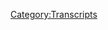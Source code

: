 {{Transcript
    | title         = [[341: September 5, 2019]]
    | caption       = [https://knowledgefight.libsyn.com/knowledge-fight-sept-5-2019 Listen to this episode on Libsyn]
    | episodeNumber = [[341: September 5, 2019|341]]
    | length        = 02:17:39
}}

{{MessageBox
    | header     = Warning: Bot Generated Content
    | text       = This transcript was automatically generated by transcription software and likely contains many mistakes and misattributions. Please check the audio for definitive quotes, attribution, and context.
    | image      = N3yvass4myg91.webp
    | imagewidth = 50px
    | id         = warning
}}

{{TranscriptBlock
    | name      = Unknown Speaker
    | timestamp = 00:00:00.000
    | text      = N-n-n-n-n-n-n-n-n-knowledge fight.
}}

{{TranscriptBlock
    | name      = Unknown Speaker
    | timestamp = 00:00:13.000
    | text      = Dan and Jordan, I am sweating.
}}

{{TranscriptBlock
    | name      = Unknown Speaker
    | timestamp = 00:00:19.000
    | text      = Knowledgefight.com.
}}

{{TranscriptBlock
    | name      = Unknown Speaker
    | timestamp = 00:00:20.000
    | text      = It's time to pray.
}}

{{TranscriptBlock
    | name      = Unknown Speaker
    | timestamp = 00:00:21.000
    | text      = I have great respect for knowledge fight.
}}

{{TranscriptBlock
    | name      = Unknown Speaker
    | timestamp = 00:00:24.000
    | text      = Knowledge fight.
}}

{{TranscriptBlock
    | name      = Unknown Speaker
    | timestamp = 00:00:25.000
    | text      = I'm sick of them posing as if they're the good guys saying we are the bad guys.
}}

{{TranscriptBlock
    | name      = Unknown Speaker
    | timestamp = 00:00:29.000
    | text      = Knowledge fight.
}}

{{TranscriptBlock
    | name      = Unknown Speaker
    | timestamp = 00:00:30.000
    | text      = Dan and Jordan.
}}

{{TranscriptBlock
    | name      = Unknown Speaker
    | timestamp = 00:00:31.000
    | text      = Knowledge fight.
}}

{{TranscriptBlock
    | name      = Unknown Speaker
    | timestamp = 00:00:32.000
    | text      = Rettler, Rettler, Rettler.
}}

{{TranscriptBlock
    | name      = Unknown Speaker
    | timestamp = 00:00:35.000
    | text      = Need, I need money.
}}

{{TranscriptBlock
    | name      = Unknown Speaker
    | timestamp = 00:00:37.000
    | text      = Rettler, Rettler, Rettler.
}}

{{TranscriptBlock
    | name      = Unknown Speaker
    | timestamp = 00:00:39.000
    | text      = Andy in Kansas.
}}

{{TranscriptBlock
    | name      = Unknown Speaker
    | timestamp = 00:00:40.000
    | text      = Andy in Kansas.
}}

{{TranscriptBlock
    | name      = Unknown Speaker
    | timestamp = 00:00:42.000
    | text      = Stop it.
}}

{{TranscriptBlock
    | name      = Unknown Speaker
    | timestamp = 00:00:43.000
    | text      = Andy in Kansas.
}}

{{TranscriptBlock
    | name      = Unknown Speaker
    | timestamp = 00:00:44.000
    | text      = Andy in Kansas.
}}

{{TranscriptBlock
    | name      = Unknown Speaker
    | timestamp = 00:00:45.000
    | text      = Andy in Kansas.
}}

{{TranscriptBlock
    | name      = Unknown Speaker
    | timestamp = 00:00:46.000
    | text      = It's time to pray.
}}

{{TranscriptBlock
    | name      = Unknown Speaker
    | timestamp = 00:00:47.000
    | text      = Andy in Kansas.
}}

{{TranscriptBlock
    | name      = Unknown Speaker
    | timestamp = 00:00:48.000
    | text      = You're on the air.
}}

{{TranscriptBlock
    | name      = Unknown Speaker
    | timestamp = 00:00:49.000
    | text      = Thanks for holding.
}}

{{TranscriptBlock
    | name      = Unknown Speaker
    | timestamp = 00:00:50.000
    | text      = Hello, Alex.
}}

{{TranscriptBlock
    | name      = Unknown Speaker
    | timestamp = 00:00:51.000
    | text      = I'm a 16-pounder.
}}

{{TranscriptBlock
    | name      = Unknown Speaker
    | timestamp = 00:00:52.000
    | text      = I'm a huge fan.
}}

{{TranscriptBlock
    | name      = Unknown Speaker
    | timestamp = 00:00:53.000
    | text      = I love your work.
}}

{{TranscriptBlock
    | name      = Unknown Speaker
    | timestamp = 00:00:54.000
    | text      = Knowledgefight.
}}

{{TranscriptBlock
    | name      = Unknown Speaker
    | timestamp = 00:00:55.000
    | text      = N-n-n-n-n-knowledgefight.com.
}}

{{TranscriptBlock
    | name      = Unknown Speaker
    | timestamp = 00:00:58.000
    | text      = I love you.
}}

{{TranscriptBlock
    | name      = Unknown Speaker
    | timestamp = 00:00:59.000
    | text      = Hey, everybody.
}}

{{TranscriptBlock
    | name      = Unknown Speaker
    | timestamp = 00:01:00.000
    | text      = Welcome back to Knowledge Fight.
}}

{{TranscriptBlock
    | name      = Unknown Speaker
    | timestamp = 00:01:01.000
    | text      = I'm Dan.
}}

{{TranscriptBlock
    | name      = Unknown Speaker
    | timestamp = 00:01:02.000
    | text      = I'm Jordan.
}}

{{TranscriptBlock
    | name      = Unknown Speaker
    | timestamp = 00:01:03.000
    | text      = We're a couple dudes.
}}

{{TranscriptBlock
    | name      = Unknown Speaker
    | timestamp = 00:01:04.000
    | text      = I like to sit around, drink novelty beverages, and talk a little bit about Alex Jones.
}}

{{TranscriptBlock
    | name      = Unknown Speaker
    | timestamp = 00:01:07.000
    | text      = Indeed, we are Dan.
}}

{{TranscriptBlock
    | name      = Unknown Speaker
    | timestamp = 00:01:08.000
    | text      = Jordan.
}}

{{TranscriptBlock
    | name      = Unknown Speaker
    | timestamp = 00:01:09.000
    | text      = Dan.
}}

{{TranscriptBlock
    | name      = Unknown Speaker
    | timestamp = 00:01:10.000
    | text      = Jordan.
}}

{{TranscriptBlock
    | name      = Unknown Speaker
    | timestamp = 00:01:11.000
    | text      = What is the longest you've ever waited for a restaurant?
}}

{{TranscriptBlock
    | name      = Unknown Speaker
    | timestamp = 00:01:14.000
    | text      = Do you know what I'm saying?
}}

{{TranscriptBlock
    | name      = Unknown Speaker
    | timestamp = 00:01:15.000
    | text      = Or a bar?
}}

{{TranscriptBlock
    | name      = Unknown Speaker
    | timestamp = 00:01:16.000
    | text      = Do you remember when we were in Austin and there was that barbecue place that was like
}}

{{TranscriptBlock
    | name      = Unknown Speaker
    | timestamp = 00:01:21.000
    | text      = a four-hour wait?
}}

{{TranscriptBlock
    | name      = Unknown Speaker
    | timestamp = 00:01:22.000
    | text      = Yeah, the line that goes around people get out there and camp out every day.
}}

{{TranscriptBlock
    | name      = Unknown Speaker
    | timestamp = 00:01:26.000
    | text      = Yeah, yeah, yeah.
}}

{{TranscriptBlock
    | name      = Unknown Speaker
    | timestamp = 00:01:27.000
    | text      = I was thinking about that and it must be incredible.
}}

{{TranscriptBlock
    | name      = Unknown Speaker
    | timestamp = 00:01:30.000
    | text      = Mm-hmm.
}}

{{TranscriptBlock
    | name      = Unknown Speaker
    | timestamp = 00:01:31.000
    | text      = It must be incredible.
}}

{{TranscriptBlock
    | name      = Unknown Speaker
    | timestamp = 00:01:32.000
    | text      = It is.
}}

{{TranscriptBlock
    | name      = Unknown Speaker
    | timestamp = 00:01:33.000
    | text      = I would never wait four hours for it.
}}

{{TranscriptBlock
    | name      = Unknown Speaker
    | timestamp = 00:01:34.000
    | text      = You know what I'm saying?
}}

{{TranscriptBlock
    | name      = Unknown Speaker
    | timestamp = 00:01:35.000
    | text      = Well, I mean, you could probably call like a week ahead for catering and then just forego
}}

{{TranscriptBlock
    | name      = Unknown Speaker
    | timestamp = 00:01:38.000
    | text      = the line that's just a highly in-demand barbecue place.
}}

{{TranscriptBlock
    | name      = Unknown Speaker
    | timestamp = 00:01:42.000
    | text      = Everyone loves it.
}}

{{TranscriptBlock
    | name      = Unknown Speaker
    | timestamp = 00:01:44.000
    | text      = I don't know.
}}

{{TranscriptBlock
    | name      = Unknown Speaker
    | timestamp = 00:01:45.000
    | text      = I can't think of anything that really sticks out in my head because I don't go in for
}}

{{TranscriptBlock
    | name      = Unknown Speaker
    | timestamp = 00:01:50.000
    | text      = that at all.
}}

{{TranscriptBlock
    | name      = Unknown Speaker
    | timestamp = 00:01:51.000
    | text      = Period.
}}

{{TranscriptBlock
    | name      = Unknown Speaker
    | timestamp = 00:01:52.000
    | text      = Not really.
}}

{{TranscriptBlock
    | name      = Unknown Speaker
    | timestamp = 00:01:53.000
    | text      = No waiting at all.
}}

{{TranscriptBlock
    | name      = Unknown Speaker
    | timestamp = 00:01:54.000
    | text      = I'd rather get something that's less good.
}}

{{TranscriptBlock
    | name      = Unknown Speaker
    | timestamp = 00:01:57.000
    | text      = Right, right.
}}

{{TranscriptBlock
    | name      = Unknown Speaker
    | timestamp = 00:01:58.000
    | text      = I know that there have been times when I've waited before because I have vague flashes
}}

{{TranscriptBlock
    | name      = Unknown Speaker
    | timestamp = 00:02:03.000
    | text      = of memories of those disks they give you that light up whenever it's too hot.
}}

{{TranscriptBlock
    | name      = Unknown Speaker
    | timestamp = 00:02:07.000
    | text      = Yes, yeah, yeah, yeah.
}}

{{TranscriptBlock
    | name      = Unknown Speaker
    | timestamp = 00:02:08.000
    | text      = The Applebee's.
}}

{{TranscriptBlock
    | name      = Unknown Speaker
    | timestamp = 00:02:09.000
    | text      = Yeah, yeah.
}}

{{TranscriptBlock
    | name      = Unknown Speaker
    | timestamp = 00:02:10.000
    | text      = I know that that's happened, but I can't really think of many instances where it has.
}}

{{TranscriptBlock
    | name      = Unknown Speaker
    | timestamp = 00:02:14.000
    | text      = Yeah.
}}

{{TranscriptBlock
    | name      = Unknown Speaker
    | timestamp = 00:02:15.000
    | text      = Anytime it's more than like a 10-minute, 15-minute wait, I have no time for it.
}}

{{TranscriptBlock
    | name      = Unknown Speaker
    | timestamp = 00:02:20.000
    | text      = 15 minutes is your top.
}}

{{TranscriptBlock
    | name      = Unknown Speaker
    | timestamp = 00:02:21.000
    | text      = Probably, but that doesn't seem that crazy to me.
}}

{{TranscriptBlock
    | name      = Unknown Speaker
    | timestamp = 00:02:23.000
    | text      = Yeah.
}}

{{TranscriptBlock
    | name      = Unknown Speaker
    | timestamp = 00:02:24.000
    | text      = Because if I went to, I don't know, I went to some takeout place and I hadn't called
}}

{{TranscriptBlock
    | name      = Unknown Speaker
    | timestamp = 00:02:28.000
    | text      = ahead, if I just show up and I'm like, I want this order, I still might take 10 minutes
}}

{{TranscriptBlock
    | name      = Unknown Speaker
    | timestamp = 00:02:33.000
    | text      = with them to make my food and give it to me.
}}

{{TranscriptBlock
    | name      = Unknown Speaker
    | timestamp = 00:02:35.000
    | text      = Yeah, for sure.
}}

{{TranscriptBlock
    | name      = Unknown Speaker
    | timestamp = 00:02:36.000
    | text      = So I don't know.
}}

{{TranscriptBlock
    | name      = Unknown Speaker
    | timestamp = 00:02:37.000
    | text      = It's not too bad.
}}

{{TranscriptBlock
    | name      = Unknown Speaker
    | timestamp = 00:02:38.000
    | text      = 10, 15 minutes seems reasonable.
}}

{{TranscriptBlock
    | name      = Unknown Speaker
    | timestamp = 00:02:39.000
    | text      = Yeah, I wouldn't wait an hour though, that's for sure.
}}

{{TranscriptBlock
    | name      = Unknown Speaker
    | timestamp = 00:02:41.000
    | text      = Have an hour, get out of here.
}}

{{TranscriptBlock
    | name      = Unknown Speaker
    | timestamp = 00:02:43.000
    | text      = I think I've only ever waited for reservations for an hour.
}}

{{TranscriptBlock
    | name      = Unknown Speaker
    | timestamp = 00:02:47.000
    | text      = Like, that's the longest I've ever done so.
}}

{{TranscriptBlock
    | name      = Unknown Speaker
    | timestamp = 00:02:49.000
    | text      = And that's because I wasn't in control.
}}

{{TranscriptBlock
    | name      = Unknown Speaker
    | timestamp = 00:02:51.000
    | text      = You know, it was like a family gathering.
}}

{{TranscriptBlock
    | name      = Unknown Speaker
    | timestamp = 00:02:53.000
    | text      = Sure.
}}

{{TranscriptBlock
    | name      = Unknown Speaker
    | timestamp = 00:02:54.000
    | text      = And once three people are like, we're waiting, you're like, ah, shit.
}}

{{TranscriptBlock
    | name      = Unknown Speaker
    | timestamp = 00:02:57.000
    | text      = Well, I don't like food that much too.
}}

{{TranscriptBlock
    | name      = Unknown Speaker
    | timestamp = 00:02:59.000
    | text      = Yeah.
}}

{{TranscriptBlock
    | name      = Unknown Speaker
    | timestamp = 00:03:00.000
    | text      = So like waiting for a restaurant is absolutely not appealing to me.
}}

{{TranscriptBlock
    | name      = Unknown Speaker
    | timestamp = 00:03:03.000
    | text      = I was trying to think if I've waited in line for movie tickets.
}}

{{TranscriptBlock
    | name      = Unknown Speaker
    | timestamp = 00:03:06.000
    | text      = Oh, there's no way you've waited in line.
}}

{{TranscriptBlock
    | name      = Unknown Speaker
    | timestamp = 00:03:08.000
    | text      = Especially because since I was like 16, 17, when I was younger, I worked at a movie theater
}}

{{TranscriptBlock
    | name      = Unknown Speaker
    | timestamp = 00:03:14.000
    | text      = and I just look at the people waiting for tickets and scoff at them.
}}

{{TranscriptBlock
    | name      = Unknown Speaker
    | timestamp = 00:03:20.000
    | text      = That's where all queuing was ruined for you in the first place.
}}

{{TranscriptBlock
    | name      = Unknown Speaker
    | timestamp = 00:03:23.000
    | text      = And then like I grew up in Columbia, Missouri when I was like of an age where I had like
}}

{{TranscriptBlock
    | name      = Unknown Speaker
    | timestamp = 00:03:27.000
    | text      = sort of autonomy over decisions and like not a ton of bands come to Columbia.
}}

{{TranscriptBlock
    | name      = Unknown Speaker
    | timestamp = 00:03:34.000
    | text      = So waiting for tickets wasn't really ever that huge a thing for me in that city either.
}}

{{TranscriptBlock
    | name      = Unknown Speaker
    | timestamp = 00:03:40.000
    | text      = I bet it could have been if I had like more obscure tastes, but no, I don't know.
}}

{{TranscriptBlock
    | name      = Unknown Speaker
    | timestamp = 00:03:44.000
    | text      = You just don't wait for shit.
}}

{{TranscriptBlock
    | name      = Unknown Speaker
    | timestamp = 00:03:46.000
    | text      = You don't queue in a line.
}}

{{TranscriptBlock
    | name      = Unknown Speaker
    | timestamp = 00:03:48.000
    | text      = Not too much.
}}

{{TranscriptBlock
    | name      = Unknown Speaker
    | timestamp = 00:03:49.000
    | text      = I'd rather get to get down to it.
}}

{{TranscriptBlock
    | name      = Unknown Speaker
    | timestamp = 00:03:51.000
    | text      = Yeah.
}}

{{TranscriptBlock
    | name      = Unknown Speaker
    | timestamp = 00:03:52.000
    | text      = Has SNL put out a bad sketch about QAnon now where they spell it like a line and then it's
}}

{{TranscriptBlock
    | name      = Unknown Speaker
    | timestamp = 00:03:58.000
    | text      = like, I don't know who's waiting in a line.
}}

{{TranscriptBlock
    | name      = Unknown Speaker
    | timestamp = 00:04:00.000
    | text      = And then it involves like the Star Trek character or the Bond.
}}

{{TranscriptBlock
    | name      = Unknown Speaker
    | timestamp = 00:04:03.000
    | text      = Oh, for sure.
}}

{{TranscriptBlock
    | name      = Unknown Speaker
    | timestamp = 00:04:04.000
    | text      = Like it's all mashed up into there and it's hilarious.
}}

{{TranscriptBlock
    | name      = Unknown Speaker
    | timestamp = 00:04:07.000
    | text      = It's a line of people named Q.
}}

{{TranscriptBlock
    | name      = Unknown Speaker
    | timestamp = 00:04:09.000
    | text      = That would be fantastic if that hasn't been happened.
}}

{{TranscriptBlock
    | name      = Unknown Speaker
    | timestamp = 00:04:12.000
    | text      = Keenan, write it up.
}}

{{TranscriptBlock
    | name      = Unknown Speaker
    | timestamp = 00:04:13.000
    | text      = Hey, write it up.
}}

{{TranscriptBlock
    | name      = Unknown Speaker
    | timestamp = 00:04:15.000
    | text      = Hey, Steven.
}}

{{TranscriptBlock
    | name      = Unknown Speaker
    | timestamp = 00:04:16.000
    | text      = So Jordan, this is a podcast where I don't know much about waiting in lines, but I do
}}

{{TranscriptBlock
    | name      = Unknown Speaker
    | timestamp = 00:04:19.000
    | text      = know plenty about Alex Jones.
}}

{{TranscriptBlock
    | name      = Unknown Speaker
    | timestamp = 00:04:21.000
    | text      = And I only know a little bit about both.
}}

{{TranscriptBlock
    | name      = Unknown Speaker
    | timestamp = 00:04:23.000
    | text      = It's the fun.
}}

{{TranscriptBlock
    | name      = Unknown Speaker
    | timestamp = 00:04:25.000
    | text      = So Jordan, today we've got an interesting sort of present day episode to go over.
}}

{{TranscriptBlock
    | name      = Unknown Speaker
    | timestamp = 00:04:28.000
    | text      = But before we get to that, I'd like to take a little moment here to say thank you to some
}}

{{TranscriptBlock
    | name      = Unknown Speaker
    | timestamp = 00:04:32.000
    | text      = people who have signed up and are supporting the show.
}}

{{TranscriptBlock
    | name      = Unknown Speaker
    | timestamp = 00:04:34.000
    | text      = I think that's a good idea.
}}

{{TranscriptBlock
    | name      = Unknown Speaker
    | timestamp = 00:04:35.000
    | text      = So first, The Anna, A-N-N-H-A.
}}

{{TranscriptBlock
    | name      = Unknown Speaker
    | timestamp = 00:04:38.000
    | text      = Thank you so much.
}}

{{TranscriptBlock
    | name      = Unknown Speaker
    | timestamp = 00:04:39.000
    | text      = You are now a policy wonk.
}}

{{TranscriptBlock
    | name      = Unknown Speaker
    | timestamp = 00:04:41.000
    | text      = I'm a policy wonk.
}}

{{TranscriptBlock
    | name      = Unknown Speaker
    | timestamp = 00:04:42.000
    | text      = Thank you, Anna.
}}

{{TranscriptBlock
    | name      = Unknown Speaker
    | timestamp = 00:04:43.000
    | text      = Thanks, Anna.
}}

{{TranscriptBlock
    | name      = Unknown Speaker
    | timestamp = 00:04:44.000
    | text      = The Anna.
}}

{{TranscriptBlock
    | name      = Unknown Speaker
    | timestamp = 00:04:45.000
    | text      = Yes.
}}

{{TranscriptBlock
    | name      = Unknown Speaker
    | timestamp = 00:04:46.000
    | text      = And Tom, thank you so much.
}}

{{TranscriptBlock
    | name      = Unknown Speaker
    | timestamp = 00:04:47.000
    | text      = You are now a policy wonk.
}}

{{TranscriptBlock
    | name      = Unknown Speaker
    | timestamp = 00:04:48.000
    | text      = I'm a policy wonk.
}}

{{TranscriptBlock
    | name      = Unknown Speaker
    | timestamp = 00:04:50.000
    | text      = Thanks, Tom.
}}

{{TranscriptBlock
    | name      = Unknown Speaker
    | timestamp = 00:04:51.000
    | text      = Next Taylor, thank you so much.
}}

{{TranscriptBlock
    | name      = Unknown Speaker
    | timestamp = 00:04:52.000
    | text      = You are now a policy wonk.
}}

{{TranscriptBlock
    | name      = Unknown Speaker
    | timestamp = 00:04:53.000
    | text      = I'm a policy wonk.
}}

{{TranscriptBlock
    | name      = Unknown Speaker
    | timestamp = 00:04:54.000
    | text      = Thank you, Taylor.
}}

{{TranscriptBlock
    | name      = Unknown Speaker
    | timestamp = 00:04:55.000
    | text      = Thank you, Taylor.
}}

{{TranscriptBlock
    | name      = Unknown Speaker
    | timestamp = 00:04:56.000
    | text      = Next, Mr. Sir.
}}

{{TranscriptBlock
    | name      = Unknown Speaker
    | timestamp = 00:04:57.000
    | text      = Thank you so much.
}}

{{TranscriptBlock
    | name      = Unknown Speaker
    | timestamp = 00:04:58.000
    | text      = You are now a policy wonk.
}}

{{TranscriptBlock
    | name      = Unknown Speaker
    | timestamp = 00:04:59.000
    | text      = I'm a policy wonk.
}}

{{TranscriptBlock
    | name      = Unknown Speaker
    | timestamp = 00:05:01.000
    | text      = Mr. Sir, thank you very much.
}}

{{TranscriptBlock
    | name      = Unknown Speaker
    | timestamp = 00:05:03.000
    | text      = Thank you.
}}

{{TranscriptBlock
    | name      = Unknown Speaker
    | timestamp = 00:05:04.000
    | text      = I would consider adding an Esquire as well.
}}

{{TranscriptBlock
    | name      = Unknown Speaker
    | timestamp = 00:05:07.000
    | text      = Sure, absolutely.
}}

{{TranscriptBlock
    | name      = Unknown Speaker
    | timestamp = 00:05:08.000
    | text      = That'll come into play a little bit later.
}}

{{TranscriptBlock
    | name      = Unknown Speaker
    | timestamp = 00:05:09.000
    | text      = Oh, of course it will.
}}

{{TranscriptBlock
    | name      = Unknown Speaker
    | timestamp = 00:05:10.000
    | text      = Next, Annabelle.
}}

{{TranscriptBlock
    | name      = Unknown Speaker
    | timestamp = 00:05:11.000
    | text      = Thank you so much.
}}

{{TranscriptBlock
    | name      = Unknown Speaker
    | timestamp = 00:05:12.000
    | text      = You are now a policy wonk.
}}

{{TranscriptBlock
    | name      = Unknown Speaker
    | timestamp = 00:05:13.000
    | text      = wonk. I'm a policy wonk. Thanks Annabelle. And finally if I could say thank you to some people who signed up on an elevated level, we appreciate it very much.
}}

{{TranscriptBlock
    | name      = Unknown Speaker
    | timestamp = 00:05:20.000
    | text      = So Nick, thank you so much. Charles, thank you so much. And Francis Mary, thank you so much. You are all now wonderful technocrats.
}}

{{TranscriptBlock
    | name      = Unknown Speaker
    | timestamp = 00:05:29.000
    | text      = I'm a policy wonk. Crikey mate, that's fantastic. Have yourself a brew. How's your 401k doing, bro?
}}

{{TranscriptBlock
    | name      = Unknown Speaker
    | timestamp = 00:05:35.000
    | text      = Alright, we gotta go full tilt boogie on this Watson, alright? Let's just get down to business. We ain't making that money off that heroin.
}}

{{TranscriptBlock
    | name      = Unknown Speaker
    | timestamp = 00:05:41.000
    | text      = Why you pimps so good? My neck is freakishly large. I declare info war on you.
}}

{{TranscriptBlock
    | name      = Unknown Speaker
    | timestamp = 00:05:47.000
    | text      = Thank you so much Nick Charles and Francis Mary.
}}

{{TranscriptBlock
    | name      = Unknown Speaker
    | timestamp = 00:05:51.000
    | text      = Thank you very much Nick Charles and Francis Mary. Not Marie.
}}

{{TranscriptBlock
    | name      = Unknown Speaker
    | timestamp = 00:05:55.000
    | text      = No. We appreciate it very much. And if you're out there listening and thinking, hey, I like what these guys do, you can sign up to support the show on our website, knowledgefight.com.
}}

{{TranscriptBlock
    | name      = Unknown Speaker
    | timestamp = 00:06:04.000
    | text      = There's a button that says, support the show.
}}

{{TranscriptBlock
    | name      = Unknown Speaker
    | timestamp = 00:06:06.000
    | text      = So Jordan, today, like I said, we got a mostly present day situation going on because I was looking at things and I was like, well, you know what would be great?
}}

{{TranscriptBlock
    | name      = Unknown Speaker
    | timestamp = 00:06:17.000
    | text      = Everyone seems to be interested in all of these headlines that are coming out about Alex Jones losing an appeal in the Sandy Hook lawsuit.
}}

{{TranscriptBlock
    | name      = Unknown Speaker
    | timestamp = 00:06:25.000
    | text      = Seeing as we've come to the point in the 2013 investigation where it looks like things are going bad for Alex's coverage of Sandy Hook, you know, we got a break in the case in the present day.
}}

{{TranscriptBlock
    | name      = Unknown Speaker
    | timestamp = 00:06:37.000
    | text      = A break in the trial. So everyone probably wants to know what we think about that and Alex's response to this news breaking.
}}

{{TranscriptBlock
    | name      = Unknown Speaker
    | timestamp = 00:06:45.000
    | text      = And so I thought, alright, that news broke on September 4th, so we're going over September 5th today.
}}

{{TranscriptBlock
    | name      = Unknown Speaker
    | timestamp = 00:06:51.000
    | text      = Although I lost my patience for this episode pretty quickly. And I think you might be able to figure out why.
}}

{{TranscriptBlock
    | name      = Unknown Speaker
    | timestamp = 00:06:58.000
    | text      = Oh no.
}}

{{TranscriptBlock
    | name      = Unknown Speaker
    | timestamp = 00:06:59.000
    | text      = Robert Barnes is with us at the bottom of the hour to hit some P intel.
}}

{{TranscriptBlock
    | name      = Unknown Speaker
    | timestamp = 00:07:02.000
    | text      = We are going to be filing lawsuits next week. We've been a few weeks behind, but next week we're going to be filing some very important lawsuits in defense of America and free speech.
}}

{{TranscriptBlock
    | name      = Unknown Speaker
    | timestamp = 00:07:10.000
    | text      = Okay.
}}

{{TranscriptBlock
    | name      = Unknown Speaker
    | timestamp = 00:07:11.000
    | text      = There we go. Lawsuits in defense of America and free speech. Absolutely. And we got a little bit of Barnes.
}}

{{TranscriptBlock
    | name      = Unknown Speaker
    | timestamp = 00:07:17.000
    | text      = We got plenty of Barnes.
}}

{{TranscriptBlock
    | name      = Unknown Speaker
    | timestamp = 00:07:18.000
    | text      = We got plenty of Barnes.
}}

{{TranscriptBlock
    | name      = Unknown Speaker
    | timestamp = 00:07:19.000
    | text      = This show is so Barnes heavy.
}}

{{TranscriptBlock
    | name      = Unknown Speaker
    | timestamp = 00:07:21.000
    | text      = Oh, that's not good.
}}

{{TranscriptBlock
    | name      = Unknown Speaker
    | timestamp = 00:07:22.000
    | text      = In the present day, just all goddamn Barnes.
}}

{{TranscriptBlock
    | name      = Unknown Speaker
    | timestamp = 00:07:25.000
    | text      = I don't understand how you can have a show that's entirely about your own legal troubles now.
}}

{{TranscriptBlock
    | name      = Unknown Speaker
    | timestamp = 00:07:31.000
    | text      = In between, in between calling for a fucking violent overflow, overthrow.
}}

{{TranscriptBlock
    | name      = Unknown Speaker
    | timestamp = 00:07:36.000
    | text      = Right.
}}

{{TranscriptBlock
    | name      = Unknown Speaker
    | timestamp = 00:07:37.000
    | text      = Then it's just your own legal issues.
}}

{{TranscriptBlock
    | name      = Unknown Speaker
    | timestamp = 00:07:39.000
    | text      = Can you imagine if like Anderson Cooper's all of a sudden is just doing news about his own.
}}

{{TranscriptBlock
    | name      = Unknown Speaker
    | timestamp = 00:07:44.000
    | text      = How he's getting sued.
}}

{{TranscriptBlock
    | name      = Unknown Speaker
    | timestamp = 00:07:45.000
    | text      = Yeah, exactly.
}}

{{TranscriptBlock
    | name      = Unknown Speaker
    | timestamp = 00:07:46.000
    | text      = I kind of find it conceptually interesting, but in practice it's not a good show.
}}

{{TranscriptBlock
    | name      = Unknown Speaker
    | timestamp = 00:07:51.000
    | text      = No.
}}

{{TranscriptBlock
    | name      = Unknown Speaker
    | timestamp = 00:07:52.000
    | text      = The idea of it makes me laugh.
}}

{{TranscriptBlock
    | name      = Unknown Speaker
    | timestamp = 00:07:54.000
    | text      = Yeah, yeah, no, I agree.
}}

{{TranscriptBlock
    | name      = Unknown Speaker
    | timestamp = 00:07:55.000
    | text      = Much like the idea of an SNL sketch makes me laugh, but the actual sketch probably not going to work out.
}}

{{TranscriptBlock
    | name      = Unknown Speaker
    | timestamp = 00:07:59.000
    | text      = No, not going to happen.
}}

{{TranscriptBlock
    | name      = Unknown Speaker
    | timestamp = 00:08:00.000
    | text      = So Alex has Barnes on to talk about these legal developments.
}}

{{TranscriptBlock
    | name      = Unknown Speaker
    | timestamp = 00:08:04.000
    | text      = And then what he's talking about there at the end of that clip is he's been threatening for a really long time to sue the Associated Press.
}}

{{TranscriptBlock
    | name      = Unknown Speaker
    | timestamp = 00:08:10.000
    | text      = Of course.
}}

{{TranscriptBlock
    | name      = Unknown Speaker
    | timestamp = 00:08:11.000
    | text      = And media organizations because he believes that the Associated Press said that he wrote that book, No One Died at Sandy Hook.
}}

{{TranscriptBlock
    | name      = Unknown Speaker
    | timestamp = 00:08:19.000
    | text      = And that he had lost a lawsuit about that book.
}}

{{TranscriptBlock
    | name      = Unknown Speaker
    | timestamp = 00:08:21.000
    | text      = Gotcha.
}}

{{TranscriptBlock
    | name      = Unknown Speaker
    | timestamp = 00:08:22.000
    | text      = However, as we've discussed in the past, this is erroneous.
}}

{{TranscriptBlock
    | name      = Unknown Speaker
    | timestamp = 00:08:26.000
    | text      = This is a different website.
}}

{{TranscriptBlock
    | name      = Unknown Speaker
    | timestamp = 00:08:28.000
    | text      = Had that headline and had taken some content from an AP article.
}}

{{TranscriptBlock
    | name      = Unknown Speaker
    | timestamp = 00:08:32.000
    | text      = But the AP article was not, it was all on that other website that had redistributed.
}}

{{TranscriptBlock
    | name      = Unknown Speaker
    | timestamp = 00:08:38.000
    | text      = So if Alex tries to sue the Associated Press over that, that's going to get thrown out of court.
}}

{{TranscriptBlock
    | name      = Unknown Speaker
    | timestamp = 00:08:42.000
    | text      = Like there's no way.
}}

{{TranscriptBlock
    | name      = Unknown Speaker
    | timestamp = 00:08:43.000
    | text      = Instantly.
}}

{{TranscriptBlock
    | name      = Unknown Speaker
    | timestamp = 00:08:44.000
    | text      = But he's posturing and grandstanding like next week we're going to file this suit.
}}

{{TranscriptBlock
    | name      = Unknown Speaker
    | timestamp = 00:08:48.000
    | text      = Of course.
}}

{{TranscriptBlock
    | name      = Unknown Speaker
    | timestamp = 00:08:49.000
    | text      = He's been saying that for fucking ever.
}}

{{TranscriptBlock
    | name      = Unknown Speaker
    | timestamp = 00:08:50.000
    | text      = Of course.
}}

{{TranscriptBlock
    | name      = Unknown Speaker
    | timestamp = 00:08:51.000
    | text      = It's ridiculous.
}}

{{TranscriptBlock
    | name      = Unknown Speaker
    | timestamp = 00:08:52.000
    | text      = They're a few weeks behind.
}}

{{TranscriptBlock
    | name      = Unknown Speaker
    | timestamp = 00:08:53.000
    | text      = He said they were a few weeks behind.
}}

{{TranscriptBlock
    | name      = Unknown Speaker
    | timestamp = 00:08:54.000
    | text      = It's way longer than that.
}}

{{TranscriptBlock
    | name      = Unknown Speaker
    | timestamp = 00:08:55.000
    | text      = He's been saying we're about to launch these websites.
}}

{{TranscriptBlock
    | name      = Unknown Speaker
    | timestamp = 00:08:58.000
    | text      = Barnes has just been crossing the T's and dotting the I's.
}}

{{TranscriptBlock
    | name      = Unknown Speaker
    | timestamp = 00:09:01.000
    | text      = Oh yeah.
}}

{{TranscriptBlock
    | name      = Unknown Speaker
    | timestamp = 00:09:02.000
    | text      = Yuck.
}}

{{TranscriptBlock
    | name      = Unknown Speaker
    | timestamp = 00:09:03.000
    | text      = Well, they had to make it through the summer of rage.
}}

{{TranscriptBlock
    | name      = Unknown Speaker
    | timestamp = 00:09:05.000
    | text      = And they have survived.
}}

{{TranscriptBlock
    | name      = Unknown Speaker
    | timestamp = 00:09:06.000
    | text      = They did.
}}

{{TranscriptBlock
    | name      = Unknown Speaker
    | timestamp = 00:09:07.000
    | text      = But there's a summer of rage coming.
}}

{{TranscriptBlock
    | name      = Unknown Speaker
    | timestamp = 00:09:09.000
    | text      = Oh no.
}}

{{TranscriptBlock
    | name      = Unknown Speaker
    | timestamp = 00:09:10.000
    | text      = This winter, summer of rage.
}}

{{TranscriptBlock
    | name      = Unknown Speaker
    | timestamp = 00:09:11.000
    | text      = Winter is the summer of rage?
}}

{{TranscriptBlock
    | name      = Unknown Speaker
    | timestamp = 00:09:12.000
    | text      = Shit.
}}

{{TranscriptBlock
    | name      = Unknown Speaker
    | timestamp = 00:09:13.000
    | text      = So Alex gets to talking about some new products that he's got.
}}

{{TranscriptBlock
    | name      = Unknown Speaker
    | timestamp = 00:09:18.000
    | text      = Okay.
}}

{{TranscriptBlock
    | name      = Unknown Speaker
    | timestamp = 00:09:19.000
    | text      = He has a new product.
}}

{{TranscriptBlock
    | name      = Unknown Speaker
    | timestamp = 00:09:20.000
    | text      = Oh no.
}}

{{TranscriptBlock
    | name      = Unknown Speaker
    | timestamp = 00:09:21.000
    | text      = And this product is, it sounds crazy to me.
}}

{{TranscriptBlock
    | name      = Unknown Speaker
    | timestamp = 00:09:23.000
    | text      = As we go to break, I want to just remind listeners.
}}

{{TranscriptBlock
    | name      = Unknown Speaker
    | timestamp = 00:09:27.000
    | text      = We are only here because of your tutelage.
}}

{{TranscriptBlock
    | name      = Unknown Speaker
    | timestamp = 00:09:29.000
    | text      = Because of your patronage.
}}

{{TranscriptBlock
    | name      = Unknown Speaker
    | timestamp = 00:09:30.000
    | text      = Because of your support.
}}

{{TranscriptBlock
    | name      = Unknown Speaker
    | timestamp = 00:09:31.000
    | text      = And I salute.
}}

{{TranscriptBlock
    | name      = Unknown Speaker
    | timestamp = 00:09:32.000
    | text      = Tutelage?
}}

{{TranscriptBlock
    | name      = Unknown Speaker
    | timestamp = 00:09:33.000
    | text      = And I thank you from the bottom of my heart.
}}

{{TranscriptBlock
    | name      = Unknown Speaker
    | timestamp = 00:09:35.000
    | text      = And I want to unveil a product that I believe, because I've been taking it for several months.
}}

{{TranscriptBlock
    | name      = Unknown Speaker
    | timestamp = 00:09:41.000
    | text      = You may have noticed my clarity and focus in the last few weeks really.
}}

{{TranscriptBlock
    | name      = Unknown Speaker
    | timestamp = 00:09:44.000
    | text      = What?
}}

{{TranscriptBlock
    | name      = Unknown Speaker
    | timestamp = 00:09:45.000
    | text      = Oh, this product.
}}

{{TranscriptBlock
    | name      = Unknown Speaker
    | timestamp = 00:09:47.000
    | text      = Clarity and focus.
}}

{{TranscriptBlock
    | name      = Unknown Speaker
    | timestamp = 00:09:49.000
    | text      = Oh no.
}}

{{TranscriptBlock
    | name      = Unknown Speaker
    | timestamp = 00:09:50.000
    | text      = Through the roof.
}}

{{TranscriptBlock
    | name      = Unknown Speaker
    | timestamp = 00:09:51.000
    | text      = Lately.
}}

{{TranscriptBlock
    | name      = Unknown Speaker
    | timestamp = 00:09:52.000
    | text      = This is the product that provides clarity and focus?
}}

{{TranscriptBlock
    | name      = Unknown Speaker
    | timestamp = 00:09:55.000
    | text      = You see him, he's laser focused on the issues.
}}

{{TranscriptBlock
    | name      = Unknown Speaker
    | timestamp = 00:09:57.000
    | text      = He's in the weeds, man.
}}

{{TranscriptBlock
    | name      = Unknown Speaker
    | timestamp = 00:09:59.000
    | text      = This guy has a policy launch.
}}

{{TranscriptBlock
    | name      = Unknown Speaker
    | timestamp = 00:10:00.000
    | text      = Okay.
}}

{{TranscriptBlock
    | name      = Unknown Speaker
    | timestamp = 00:10:01.000
    | text      = Yeah.
}}

{{TranscriptBlock
    | name      = Unknown Speaker
    | timestamp = 00:10:02.000
    | text      = All right.
}}

{{TranscriptBlock
    | name      = Unknown Speaker
    | timestamp = 00:10:03.000
    | text      = And thanks to this product.
}}

{{TranscriptBlock
    | name      = Unknown Speaker
    | timestamp = 00:10:04.000
    | text      = He's the worst advertisement for this specific product in the history of ever.
}}

{{TranscriptBlock
    | name      = Unknown Speaker
    | timestamp = 00:10:08.000
    | text      = Yeah.
}}

{{TranscriptBlock
    | name      = Unknown Speaker
    | timestamp = 00:10:09.000
    | text      = I've been focused, real laid back.
}}

{{TranscriptBlock
    | name      = Unknown Speaker
    | timestamp = 00:10:11.000
    | text      = Calm.
}}

{{TranscriptBlock
    | name      = Unknown Speaker
    | timestamp = 00:10:12.000
    | text      = Some would say friendly.
}}

{{TranscriptBlock
    | name      = Unknown Speaker
    | timestamp = 00:10:15.000
    | text      = Non-combative.
}}

{{TranscriptBlock
    | name      = Unknown Speaker
    | timestamp = 00:10:17.000
    | text      = So this is a product called Chill Force.
}}

{{TranscriptBlock
    | name      = Unknown Speaker
    | timestamp = 00:10:24.000
    | text      = And here's Alex saying a few words about that.
}}

{{TranscriptBlock
    | name      = Unknown Speaker
    | timestamp = 00:10:26.000
    | text      = Okay.
}}

{{TranscriptBlock
    | name      = Unknown Speaker
    | timestamp = 00:10:27.000
    | text      = Well, Chill Force does that, but with the latest.
}}

{{TranscriptBlock
    | name      = Unknown Speaker
    | timestamp = 00:10:29.000
    | text      = This is going to be the new rage the next few years, where it's a system that chills
}}

{{TranscriptBlock
    | name      = Unknown Speaker
    | timestamp = 00:10:35.000
    | text      = you out, but heightens your awareness.
}}

{{TranscriptBlock
    | name      = Unknown Speaker
    | timestamp = 00:10:39.000
    | text      = It's like a smooth zen awareness.
}}

{{TranscriptBlock
    | name      = Unknown Speaker
    | timestamp = 00:10:43.000
    | text      = You can get Chill Force out of the gates.
}}

{{TranscriptBlock
    | name      = Unknown Speaker
    | timestamp = 00:10:46.000
    | text      = You can just do mushrooms, man.
}}

{{TranscriptBlock
    | name      = Unknown Speaker
    | timestamp = 00:10:48.000
    | text      = I would say he's like six months away from like, how close is he getting to like Soma?
}}

{{TranscriptBlock
    | name      = Unknown Speaker
    | timestamp = 00:10:56.000
    | text      = At one point, does it cross over into like he's just doing Brave New World?
}}

{{TranscriptBlock
    | name      = Unknown Speaker
    | timestamp = 00:11:00.000
    | text      = Yeah, yeah, yeah.
}}

{{TranscriptBlock
    | name      = Unknown Speaker
    | timestamp = 00:11:01.000
    | text      = This product will make you hyper aware, but also really relaxed.
}}

{{TranscriptBlock
    | name      = Unknown Speaker
    | timestamp = 00:11:06.000
    | text      = Yeah, 100%.
}}

{{TranscriptBlock
    | name      = Unknown Speaker
    | timestamp = 00:11:07.000
    | text      = All right, buddy.
}}

{{TranscriptBlock
    | name      = Unknown Speaker
    | timestamp = 00:11:08.000
    | text      = I don't think he'll ever do...
}}

{{TranscriptBlock
    | name      = Unknown Speaker
    | timestamp = 00:11:09.000
    | text      = I think he can't combine it in one product.
}}

{{TranscriptBlock
    | name      = Unknown Speaker
    | timestamp = 00:11:11.000
    | text      = What he wants you to do is wake up in the morning, take some brain force to get you
}}

{{TranscriptBlock
    | name      = Unknown Speaker
    | timestamp = 00:11:16.000
    | text      = through your morning.
}}

{{TranscriptBlock
    | name      = Unknown Speaker
    | timestamp = 00:11:17.000
    | text      = Then, as you're coming down on that, you take some Chill Force to go to bed at night.
}}

{{TranscriptBlock
    | name      = Unknown Speaker
    | timestamp = 00:11:21.000
    | text      = No, no, no, no.
}}

{{TranscriptBlock
    | name      = Unknown Speaker
    | timestamp = 00:11:22.000
    | text      = Put all that shit in between.
}}

{{TranscriptBlock
    | name      = Unknown Speaker
    | timestamp = 00:11:23.000
    | text      = Chill Force is for the evening.
}}

{{TranscriptBlock
    | name      = Unknown Speaker
    | timestamp = 00:11:25.000
    | text      = Chill Force is for going to bed.
}}

{{TranscriptBlock
    | name      = Unknown Speaker
    | timestamp = 00:11:26.000
    | text      = Gotcha, gotcha.
}}

{{TranscriptBlock
    | name      = Unknown Speaker
    | timestamp = 00:11:27.000
    | text      = You have even more products in the life cycle of the day.
}}

{{TranscriptBlock
    | name      = Unknown Speaker
    | timestamp = 00:11:29.000
    | text      = Yeah, yeah, yeah.
}}

{{TranscriptBlock
    | name      = Unknown Speaker
    | timestamp = 00:11:30.000
    | text      = He wants you to take a pill for literally every moment of your day to do something else.
}}

{{TranscriptBlock
    | name      = Unknown Speaker
    | timestamp = 00:11:34.000
    | text      = Infowars health can heighten every experience.
}}

{{TranscriptBlock
    | name      = Unknown Speaker
    | timestamp = 00:11:37.000
    | text      = Infowars is life.
}}

{{TranscriptBlock
    | name      = Unknown Speaker
    | timestamp = 00:11:39.000
    | text      = Yeah, yeah, yeah.
}}

{{TranscriptBlock
    | name      = Unknown Speaker
    | timestamp = 00:11:40.000
    | text      = I'm surprised he hasn't put CBD into anything.
}}

{{TranscriptBlock
    | name      = Unknown Speaker
    | timestamp = 00:11:42.000
    | text      = But see, that's the other thing I was thinking, is that this is a pathetic attempt at trying
}}

{{TranscriptBlock
    | name      = Unknown Speaker
    | timestamp = 00:11:46.000
    | text      = to tap into the rising CBD market.
}}

{{TranscriptBlock
    | name      = Unknown Speaker
    | timestamp = 00:11:50.000
    | text      = That makes sense.
}}

{{TranscriptBlock
    | name      = Unknown Speaker
    | timestamp = 00:11:51.000
    | text      = Yeah, I think that's probably what's going on.
}}

{{TranscriptBlock
    | name      = Unknown Speaker
    | timestamp = 00:11:54.000
    | text      = But, either way, I just think it's really funny the idea Alex is selling a chill out
}}

{{TranscriptBlock
    | name      = Unknown Speaker
    | timestamp = 00:11:58.000
    | text      = pill.
}}

{{TranscriptBlock
    | name      = Unknown Speaker
    | timestamp = 00:11:59.000
    | text      = Chill Force.
}}

{{TranscriptBlock
    | name      = Unknown Speaker
    | timestamp = 00:12:00.000
    | text      = Chill Force.
}}

{{TranscriptBlock
    | name      = Unknown Speaker
    | timestamp = 00:12:01.000
    | text      = One that he's been taking effectively.
}}

{{TranscriptBlock
    | name      = Unknown Speaker
    | timestamp = 00:12:02.000
    | text      = One thing I am known for is not my outbursts.
}}

{{TranscriptBlock
    | name      = Unknown Speaker
    | timestamp = 00:12:06.000
    | text      = Ridiculous.
}}

{{TranscriptBlock
    | name      = Unknown Speaker
    | timestamp = 00:12:07.000
    | text      = Oh, boy.
}}

{{TranscriptBlock
    | name      = Unknown Speaker
    | timestamp = 00:12:09.000
    | text      = So, Alex, I'm going to skip this clip because it's just Alex saying that he has new shows
}}

{{TranscriptBlock
    | name      = Unknown Speaker
    | timestamp = 00:12:14.000
    | text      = coming soon and that he's going to be soon going to a 20 hour live a day broadcast format.
}}

{{TranscriptBlock
    | name      = Unknown Speaker
    | timestamp = 00:12:20.000
    | text      = Sure, sure.
}}

{{TranscriptBlock
    | name      = Unknown Speaker
    | timestamp = 00:12:21.000
    | text      = I cut that clip because it's just the same thing as the lawsuits are coming.
}}

{{TranscriptBlock
    | name      = Unknown Speaker
    | timestamp = 00:12:25.000
    | text      = It's all the same shit over and over and over again.
}}

{{TranscriptBlock
    | name      = Unknown Speaker
    | timestamp = 00:12:29.000
    | text      = You throw in a couple of new novel little pieces of bigotry here and there.
}}

{{TranscriptBlock
    | name      = Unknown Speaker
    | timestamp = 00:12:34.000
    | text      = Some weird defense of something Trump does.
}}

{{TranscriptBlock
    | name      = Unknown Speaker
    | timestamp = 00:12:36.000
    | text      = And then the rest of it is all just like, it's coming.
}}

{{TranscriptBlock
    | name      = Unknown Speaker
    | timestamp = 00:12:38.000
    | text      = Don't worry about it.
}}

{{TranscriptBlock
    | name      = Unknown Speaker
    | timestamp = 00:12:39.000
    | text      = Down the road.
}}

{{TranscriptBlock
    | name      = Unknown Speaker
    | timestamp = 00:12:41.000
    | text      = So, we get to this point.
}}

{{TranscriptBlock
    | name      = Unknown Speaker
    | timestamp = 00:12:44.000
    | text      = And I should say, there are some instances of Alex saying that he's indicating some desires
}}

{{TranscriptBlock
    | name      = Unknown Speaker
    | timestamp = 00:12:51.000
    | text      = to get away from Trump.
}}

{{TranscriptBlock
    | name      = Unknown Speaker
    | timestamp = 00:12:53.000
    | text      = But what it is is after the El Paso and Dayton shootings, Trump came out and said, hey, maybe
}}

{{TranscriptBlock
    | name      = Unknown Speaker
    | timestamp = 00:12:59.000
    | text      = these red flag laws, maybe there's some value to this, some merit.
}}

{{TranscriptBlock
    | name      = Unknown Speaker
    | timestamp = 00:13:04.000
    | text      = And Alex, his narrative on that was that that was the rope-a-dope, trying to get the globalists
}}

{{TranscriptBlock
    | name      = Unknown Speaker
    | timestamp = 00:13:10.000
    | text      = to reveal themselves and then give them nothing.
}}

{{TranscriptBlock
    | name      = Unknown Speaker
    | timestamp = 00:13:13.000
    | text      = And now it appears that that is not true.
}}

{{TranscriptBlock
    | name      = Unknown Speaker
    | timestamp = 00:13:16.000
    | text      = And that Trump might actually, or at least people within the administration might actually
}}

{{TranscriptBlock
    | name      = Unknown Speaker
    | timestamp = 00:13:20.000
    | text      = be interested in these red flag type laws.
}}

{{TranscriptBlock
    | name      = Unknown Speaker
    | timestamp = 00:13:24.000
    | text      = And Alex is saying that he will call for impeachment if Trump goes down that road.
}}

{{TranscriptBlock
    | name      = Unknown Speaker
    | timestamp = 00:13:29.000
    | text      = So, we'll see about that.
}}

{{TranscriptBlock
    | name      = Unknown Speaker
    | timestamp = 00:13:31.000
    | text      = But I'm less interested in that because there's a bigger issue going on and that is why he
}}

{{TranscriptBlock
    | name      = Unknown Speaker
    | timestamp = 00:13:35.000
    | text      = sat down with the fifth in the first place.
}}

{{TranscriptBlock
    | name      = Unknown Speaker
    | timestamp = 00:13:38.000
    | text      = And that, of course.
}}

{{TranscriptBlock
    | name      = Unknown Speaker
    | timestamp = 00:13:40.000
    | text      = Stay with us.
}}

{{TranscriptBlock
    | name      = Unknown Speaker
    | timestamp = 00:13:41.000
    | text      = We're going to hit a key top when we come back.
}}

{{TranscriptBlock
    | name      = Unknown Speaker
    | timestamp = 00:13:42.000
    | text      = Can I really just lose a Sandy Hook lawsuit?
}}

{{TranscriptBlock
    | name      = Unknown Speaker
    | timestamp = 00:13:44.000
    | text      = No, I didn't.
}}

{{TranscriptBlock
    | name      = Unknown Speaker
    | timestamp = 00:13:45.000
    | text      = Wait till you hear this.
}}

{{TranscriptBlock
    | name      = Unknown Speaker
    | timestamp = 00:13:47.000
    | text      = All right.
}}

{{TranscriptBlock
    | name      = Unknown Speaker
    | timestamp = 00:13:50.000
    | text      = You're never going to believe the truth.
}}

{{TranscriptBlock
    | name      = Unknown Speaker
    | timestamp = 00:13:53.000
    | text      = Okay.
}}

{{TranscriptBlock
    | name      = Unknown Speaker
    | timestamp = 00:13:54.000
    | text      = So, he didn't lose a Sandy Hook lawsuit.
}}

{{TranscriptBlock
    | name      = Unknown Speaker
    | timestamp = 00:13:56.000
    | text      = No, of course not.
}}

{{TranscriptBlock
    | name      = Unknown Speaker
    | timestamp = 00:13:57.000
    | text      = I mean, it depends on what you mean by Sandy Hook lawsuit, I suppose.
}}

{{TranscriptBlock
    | name      = Unknown Speaker
    | timestamp = 00:14:00.000
    | text      = Yeah.
}}

{{TranscriptBlock
    | name      = Unknown Speaker
    | timestamp = 00:14:01.000
    | text      = There's wiggle room.
}}

{{TranscriptBlock
    | name      = Unknown Speaker
    | timestamp = 00:14:02.000
    | text      = Have you ever seen outside?
}}

{{TranscriptBlock
    | name      = Unknown Speaker
    | timestamp = 00:14:03.000
    | text      = You're wrong.
}}

{{TranscriptBlock
    | name      = Unknown Speaker
    | timestamp = 00:14:04.000
    | text      = You haven't.
}}

{{TranscriptBlock
    | name      = Unknown Speaker
    | timestamp = 00:14:05.000
    | text      = Anything.
}}

{{TranscriptBlock
    | name      = Unknown Speaker
    | timestamp = 00:14:06.000
    | text      = Anything that's obviously true.
}}

{{TranscriptBlock
    | name      = Unknown Speaker
    | timestamp = 00:14:08.000
    | text      = Nope.
}}

{{TranscriptBlock
    | name      = Unknown Speaker
    | timestamp = 00:14:09.000
    | text      = You are an idiot for thinking that.
}}

{{TranscriptBlock
    | name      = Unknown Speaker
    | timestamp = 00:14:11.000
    | text      = Well, how do you know anything exists?
}}

{{TranscriptBlock
    | name      = Unknown Speaker
    | timestamp = 00:14:12.000
    | text      = Booyah.
}}

{{TranscriptBlock
    | name      = Unknown Speaker
    | timestamp = 00:14:13.000
    | text      = Oh, man.
}}

{{TranscriptBlock
    | name      = Unknown Speaker
    | timestamp = 00:14:14.000
    | text      = Now, here's Barnes to talk about existentialism.
}}

{{TranscriptBlock
    | name      = Unknown Speaker
    | timestamp = 00:14:17.000
    | text      = Here's the most solipsistic lawyer that I can think of.
}}

{{TranscriptBlock
    | name      = Unknown Speaker
    | timestamp = 00:14:21.000
    | text      = Barnes.
}}

{{TranscriptBlock
    | name      = Unknown Speaker
    | timestamp = 00:14:22.000
    | text      = I don't believe anything exists.
}}

{{TranscriptBlock
    | name      = Unknown Speaker
    | timestamp = 00:14:24.000
    | text      = Well, that hurt.
}}

{{TranscriptBlock
    | name      = Unknown Speaker
    | timestamp = 00:14:28.000
    | text      = Trying to parody his breathing patterns really hurt.
}}

{{TranscriptBlock
    | name      = Unknown Speaker
    | timestamp = 00:14:31.000
    | text      = Please, don't do an impression of Barnes.
}}

{{TranscriptBlock
    | name      = Unknown Speaker
    | timestamp = 00:14:33.000
    | text      = It is a hazardous thing.
}}

{{TranscriptBlock
    | name      = Unknown Speaker
    | timestamp = 00:14:35.000
    | text      = We are professionals and even then, it's dangerous to do.
}}

{{TranscriptBlock
    | name      = Unknown Speaker
    | timestamp = 00:14:38.000
    | text      = Yeah.
}}

{{TranscriptBlock
    | name      = Unknown Speaker
    | timestamp = 00:14:39.000
    | text      = So, he comes back from commercial break and he gets into talking about the Sandy Hook
}}

{{TranscriptBlock
    | name      = Unknown Speaker
    | timestamp = 00:14:43.399
    | text      = lawsuit.
}}

{{TranscriptBlock
    | name      = Unknown Speaker
    | timestamp = 00:14:44.399
    | text      = I know when listeners hear about Sandy Hook, your eyes glaze over.
}}

{{TranscriptBlock
    | name      = Unknown Speaker
    | timestamp = 00:14:48.000
    | text      = Show to mind.
}}

{{TranscriptBlock
    | name      = Unknown Speaker
    | timestamp = 00:14:50.000
    | text      = But this latest debate with Sandy Hook disinformation is illustrated of how the corporate media
}}

{{TranscriptBlock
    | name      = Unknown Speaker
    | timestamp = 00:14:57.399
    | text      = lies en masse towards a certain aim.
}}

{{TranscriptBlock
    | name      = Unknown Speaker
    | timestamp = 00:15:00.000
    | text      = So, if I can show the viewers a close shot of this, please.
}}

{{TranscriptBlock
    | name      = Unknown Speaker
    | timestamp = 00:15:04.000
    | text      = Another twist in the Sandy Hook family's defamation case against Alex Jones.
}}

{{TranscriptBlock
    | name      = Unknown Speaker
    | timestamp = 00:15:09.000
    | text      = That's the Washington Post two months ago, got no coverage.
}}

{{TranscriptBlock
    | name      = Unknown Speaker
    | timestamp = 00:15:14.000
    | text      = You have to specifically search the headline to even find it.
}}

{{TranscriptBlock
    | name      = Unknown Speaker
    | timestamp = 00:15:16.399
    | text      = It's buried.
}}

{{TranscriptBlock
    | name      = Unknown Speaker
    | timestamp = 00:15:17.399
    | text      = But there was a special interest case where the Supreme Court came in of Connecticut,
}}

{{TranscriptBlock
    | name      = Unknown Speaker
    | timestamp = 00:15:22.659
    | text      = took over the case before it ever even went to trial, years before it was going to trial,
}}

{{TranscriptBlock
    | name      = Unknown Speaker
    | timestamp = 00:15:28.600
    | text      = which is incredibly rare, saying that there were anomalies to how I was being treated.
}}

{{TranscriptBlock
    | name      = Unknown Speaker
    | timestamp = 00:15:33.600
    | text      = We'll let Barnes, who's an expert on this, describe how important this is.
}}

{{TranscriptBlock
    | name      = Unknown Speaker
    | timestamp = 00:15:36.600
    | text      = Notice, you don't see how we're winning there and how they're trying to railroad us.
}}

{{TranscriptBlock
    | name      = Unknown Speaker
    | timestamp = 00:15:40.600
    | text      = But it's so bad that even Supreme Courts are coming in, not after the case, but before.
}}

{{TranscriptBlock
    | name      = Unknown Speaker
    | timestamp = 00:15:45.500
    | text      = Very rare.
}}

{{TranscriptBlock
    | name      = Unknown Speaker
    | timestamp = 00:15:46.500
    | text      = So, first things first, that Washington Post article that he's talking about is not buried.
}}

{{TranscriptBlock
    | name      = Unknown Speaker
    | timestamp = 00:15:51.080
    | text      = It's literally as easy to find as any other article that's been posted on their website,
}}

{{TranscriptBlock
    | name      = Unknown Speaker
    | timestamp = 00:15:55.039
    | text      = if you just look for it.
}}

{{TranscriptBlock
    | name      = Unknown Speaker
    | timestamp = 00:15:56.519
    | text      = Alex is just trying to present the idea that there's some larger story where he's the good
}}

{{TranscriptBlock
    | name      = Unknown Speaker
    | timestamp = 00:15:59.960
    | text      = guy getting railroaded, but the media won't cover it.
}}

{{TranscriptBlock
    | name      = Unknown Speaker
    | timestamp = 00:16:02.600
    | text      = And that is bullshit.
}}

{{TranscriptBlock
    | name      = Unknown Speaker
    | timestamp = 00:16:05.080
    | text      = That Washington Post article and the stuff about the Connecticut Supreme Court, that
}}

{{TranscriptBlock
    | name      = Unknown Speaker
    | timestamp = 00:16:09.159
    | text      = has nothing to do with Alex's main court case.
}}

{{TranscriptBlock
    | name      = Unknown Speaker
    | timestamp = 00:16:12.279
    | text      = That's specifically about the sanctions he was hit with after he drunkenly put out a
}}

{{TranscriptBlock
    | name      = Unknown Speaker
    | timestamp = 00:16:15.759
    | text      = million dollar bounty on the opposing counsel, after which he was found to have unknowingly
}}

{{TranscriptBlock
    | name      = Unknown Speaker
    | timestamp = 00:16:23.399
    | text      = sent them email containing a legal pornography as part of his discovery process.
}}

{{TranscriptBlock
    | name      = Unknown Speaker
    | timestamp = 00:16:28.159
    | text      = From the article, quote, the Connecticut Supreme Court agreed to hear an appeal of a lower
}}

{{TranscriptBlock
    | name      = Unknown Speaker
    | timestamp = 00:16:32.120
    | text      = court's decision sanctioning broadcaster Alex Jones.
}}

{{TranscriptBlock
    | name      = Unknown Speaker
    | timestamp = 00:16:36.080
    | text      = From later in the article, quote, last month a judge in Connecticut sanctioned Jones for
}}

{{TranscriptBlock
    | name      = Unknown Speaker
    | timestamp = 00:16:39.960
    | text      = two reasons.
}}

{{TranscriptBlock
    | name      = Unknown Speaker
    | timestamp = 00:16:41.299
    | text      = She said his legal team failed to produce several documents despite repeated orders,
}}

{{TranscriptBlock
    | name      = Unknown Speaker
    | timestamp = 00:16:45.759
    | text      = and she decried what she described as a 20 minute deliberate tirade and harassment and
}}

{{TranscriptBlock
    | name      = Unknown Speaker
    | timestamp = 00:16:49.679
    | text      = intimidation on Jones's broadcast about the lawsuit and one of the plaintiff's attorneys.
}}

{{TranscriptBlock
    | name      = Unknown Speaker
    | timestamp = 00:16:55.840
    | text      = Alex's lawyers had a number of complaints about this, which largely boiled down to claiming
}}

{{TranscriptBlock
    | name      = Unknown Speaker
    | timestamp = 00:17:00.000
    | text      = that her sanctions were a violation of Alex's free speech rights.
}}

{{TranscriptBlock
    | name      = Unknown Speaker
    | timestamp = 00:17:03.879
    | text      = This is all good and well, but from everything that's publicly available, it doesn't appear
}}

{{TranscriptBlock
    | name      = Unknown Speaker
    | timestamp = 00:17:07.759
    | text      = that this Connecticut Supreme Court appeal is concluded yet.
}}

{{TranscriptBlock
    | name      = Unknown Speaker
    | timestamp = 00:17:10.799
    | text      = So I have no idea what that has to do with the current situation and all the headlines
}}

{{TranscriptBlock
    | name      = Unknown Speaker
    | timestamp = 00:17:15.079
    | text      = that are coming out now.
}}

{{TranscriptBlock
    | name      = Unknown Speaker
    | timestamp = 00:17:16.319
    | text      = And certainly it has no indication or bearing on the idea that the larger case has anything
}}

{{TranscriptBlock
    | name      = Unknown Speaker
    | timestamp = 00:17:21.640
    | text      = to do with the Connecticut Supreme Court or that they think that he's being unfairly treated
}}

{{TranscriptBlock
    | name      = Unknown Speaker
    | timestamp = 00:17:26.200
    | text      = in that case.
}}

{{TranscriptBlock
    | name      = Unknown Speaker
    | timestamp = 00:17:27.599
    | text      = This is narrowly about the sanctions.
}}

{{TranscriptBlock
    | name      = Unknown Speaker
    | timestamp = 00:17:31.680
    | text      = And the conversation, as I understand it, is about whether or not the judge can sanction
}}

{{TranscriptBlock
    | name      = Unknown Speaker
    | timestamp = 00:17:36.240
    | text      = Alex for something he does out of court.
}}

{{TranscriptBlock
    | name      = Unknown Speaker
    | timestamp = 00:17:38.920
    | text      = With the question being, does his out of court behavior in as much as he's threatening and
}}

{{TranscriptBlock
    | name      = Unknown Speaker
    | timestamp = 00:17:45.180
    | text      = trying to intimidate the opposing counsel, does that affect the court proceedings?
}}

{{TranscriptBlock
    | name      = Unknown Speaker
    | timestamp = 00:17:50.819
    | text      = And I agree.
}}

{{TranscriptBlock
    | name      = Unknown Speaker
    | timestamp = 00:17:51.819
    | text      = But I'm not a lawyer.
}}

{{TranscriptBlock
    | name      = Unknown Speaker
    | timestamp = 00:17:52.819
    | text      = That is a very simple question.
}}

{{TranscriptBlock
    | name      = Unknown Speaker
    | timestamp = 00:17:54.440
    | text      = I'm not a lawyer.
}}

{{TranscriptBlock
    | name      = Unknown Speaker
    | timestamp = 00:17:55.440
    | text      = But I don't know, I don't know how it works within a courtroom.
}}

{{TranscriptBlock
    | name      = Unknown Speaker
    | timestamp = 00:17:58.680
    | text      = So I understand why someone would want to talk it out.
}}

{{TranscriptBlock
    | name      = Unknown Speaker
    | timestamp = 00:18:02.400
    | text      = Right.
}}

{{TranscriptBlock
    | name      = Unknown Speaker
    | timestamp = 00:18:03.400
    | text      = I understand.
}}

{{TranscriptBlock
    | name      = Unknown Speaker
    | timestamp = 00:18:04.400
    | text      = But this isn't the Wild West where it's like, no, no, no, it's cool.
}}

{{TranscriptBlock
    | name      = Unknown Speaker
    | timestamp = 00:18:07.119
    | text      = He did it in the saloon.
}}

{{TranscriptBlock
    | name      = Unknown Speaker
    | timestamp = 00:18:08.299
    | text      = He threatened to kill my lawyer.
}}

{{TranscriptBlock
    | name      = Unknown Speaker
    | timestamp = 00:18:09.980
    | text      = That's a completely different situation than if he did it in court.
}}

{{TranscriptBlock
    | name      = Unknown Speaker
    | timestamp = 00:18:12.859
    | text      = I could, I could see the reason for this Connecticut Supreme Court to hear it, even if they didn't
}}

{{TranscriptBlock
    | name      = Unknown Speaker
    | timestamp = 00:18:19.319
    | text      = agree with Alex's interpretation.
}}

{{TranscriptBlock
    | name      = Unknown Speaker
    | timestamp = 00:18:20.960
    | text      = Right.
}}

{{TranscriptBlock
    | name      = Unknown Speaker
    | timestamp = 00:18:21.960
    | text      = I mean, there's nothing that they agreed to hear it other than like, it's kind of a novel
}}

{{TranscriptBlock
    | name      = Unknown Speaker
    | timestamp = 00:18:25.559
    | text      = question.
}}

{{TranscriptBlock
    | name      = Unknown Speaker
    | timestamp = 00:18:26.559
    | text      = Let's see what the arguments are.
}}

{{TranscriptBlock
    | name      = Unknown Speaker
    | timestamp = 00:18:27.559
    | text      = Exactly.
}}

{{TranscriptBlock
    | name      = Unknown Speaker
    | timestamp = 00:18:28.559
    | text      = I think that's what it really is, is they're sending it to the Supreme Court so they don't
}}

{{TranscriptBlock
    | name      = Unknown Speaker
    | timestamp = 00:18:31.720
    | text      = have to deal with it ever again.
}}

{{TranscriptBlock
    | name      = Unknown Speaker
    | timestamp = 00:18:33.720
    | text      = And it's not like the Connecticut Supreme Court stepped in and was like, nah, nah, nah,
}}

{{TranscriptBlock
    | name      = Unknown Speaker
    | timestamp = 00:18:37.039
    | text      = nah, nah, you're wronging my boy Alex over here.
}}

{{TranscriptBlock
    | name      = Unknown Speaker
    | timestamp = 00:18:39.279
    | text      = Yeah, yeah, yeah.
}}

{{TranscriptBlock
    | name      = Unknown Speaker
    | timestamp = 00:18:40.279
    | text      = Stop it with that shit.
}}

{{TranscriptBlock
    | name      = Unknown Speaker
    | timestamp = 00:18:41.279
    | text      = No, they're more like, OK, fine, we'll listen to this asshole.
}}

{{TranscriptBlock
    | name      = Unknown Speaker
    | timestamp = 00:18:44.279
    | text      = Yeah.
}}

{{TranscriptBlock
    | name      = Unknown Speaker
    | timestamp = 00:18:45.279
    | text      = Let's do it.
}}

{{TranscriptBlock
    | name      = Unknown Speaker
    | timestamp = 00:18:46.279
    | text      = The current headlines we're seeing involve the defamation lawsuit he's facing in Texas.
}}

{{TranscriptBlock
    | name      = Unknown Speaker
    | timestamp = 00:18:49.359
    | text      = The Texas case was filed against Alex and it was brought by Neil Heslin, the father
}}

{{TranscriptBlock
    | name      = Unknown Speaker
    | timestamp = 00:18:53.720
    | text      = of a six-year-old child who was killed at Sandy Hook.
}}

{{TranscriptBlock
    | name      = Unknown Speaker
    | timestamp = 00:18:56.640
    | text      = As the case got going, Alex tried to have the case dismissed, which did not work.
}}

{{TranscriptBlock
    | name      = Unknown Speaker
    | timestamp = 00:19:01.059
    | text      = He then tried to appeal the decision to not dismiss the case.
}}

{{TranscriptBlock
    | name      = Unknown Speaker
    | timestamp = 00:19:03.880
    | text      = And the news stories popping up now are all related to the Texas Court of Appeals determining
}}

{{TranscriptBlock
    | name      = Unknown Speaker
    | timestamp = 00:19:07.839
    | text      = that the case can't be dismissed and Alex has to pay all the legal fees incurred by
}}

{{TranscriptBlock
    | name      = Unknown Speaker
    | timestamp = 00:19:12.019
    | text      = the other side during the appeal.
}}

{{TranscriptBlock
    | name      = Unknown Speaker
    | timestamp = 00:19:14.400
    | text      = And he has to produce all the internal documents and emails in that discovery process, which
}}

{{TranscriptBlock
    | name      = Unknown Speaker
    | timestamp = 00:19:18.500
    | text      = he had been refusing to provide.
}}

{{TranscriptBlock
    | name      = Unknown Speaker
    | timestamp = 00:19:21.119
    | text      = All in all, what I see here is an intentional strategy being employed by Alex and his legal
}}

{{TranscriptBlock
    | name      = Unknown Speaker
    | timestamp = 00:19:24.960
    | text      = team of stalling and sidetracking.
}}

{{TranscriptBlock
    | name      = Unknown Speaker
    | timestamp = 00:19:27.599
    | text      = He doesn't want to see the inside of a courtroom actually having to be under oath and talking
}}

{{TranscriptBlock
    | name      = Unknown Speaker
    | timestamp = 00:19:31.380
    | text      = about this stuff because he knows he fucked up.
}}

{{TranscriptBlock
    | name      = Unknown Speaker
    | timestamp = 00:19:34.240
    | text      = Courts are really bad places for con men, but the legal system is also a place where
}}

{{TranscriptBlock
    | name      = Unknown Speaker
    | timestamp = 00:19:38.099
    | text      = other cons can be run.
}}

{{TranscriptBlock
    | name      = Unknown Speaker
    | timestamp = 00:19:40.960
    | text      = So instead of moving forward with the actual case, you stall.
}}

{{TranscriptBlock
    | name      = Unknown Speaker
    | timestamp = 00:19:45.759
    | text      = You fuse to hand over required documents and then that turns into the judge issuing a side
}}

{{TranscriptBlock
    | name      = Unknown Speaker
    | timestamp = 00:19:50.640
    | text      = motion.
}}

{{TranscriptBlock
    | name      = Unknown Speaker
    | timestamp = 00:19:51.640
    | text      = And before you know it, you're fighting a largely unrelated battle over whether or not
}}

{{TranscriptBlock
    | name      = Unknown Speaker
    | timestamp = 00:19:54.920
    | text      = you should give the lawyers your emails.
}}

{{TranscriptBlock
    | name      = Unknown Speaker
    | timestamp = 00:19:57.079
    | text      = That drags on forever.
}}

{{TranscriptBlock
    | name      = Unknown Speaker
    | timestamp = 00:19:58.440
    | text      = And on the off chance you win one of these little side quests, you can run around pretending
}}

{{TranscriptBlock
    | name      = Unknown Speaker
    | timestamp = 00:20:02.359
    | text      = that the whole case is a sham as proven by the win.
}}

{{TranscriptBlock
    | name      = Unknown Speaker
    | timestamp = 00:20:05.039
    | text      = If you lose that little side thing, as Alex did in this Texas case, you end up having
}}

{{TranscriptBlock
    | name      = Unknown Speaker
    | timestamp = 00:20:09.720
    | text      = a bunch of articles written about how you lost this appeal.
}}

{{TranscriptBlock
    | name      = Unknown Speaker
    | timestamp = 00:20:13.000
    | text      = And then you can get on your show and be like, the media is saying I lost the case.
}}

{{TranscriptBlock
    | name      = Unknown Speaker
    | timestamp = 00:20:16.559
    | text      = They're all fucking liars.
}}

{{TranscriptBlock
    | name      = Unknown Speaker
    | timestamp = 00:20:18.279
    | text      = It's a win win.
}}

{{TranscriptBlock
    | name      = Unknown Speaker
    | timestamp = 00:20:19.400
    | text      = And you prolong the like the day of reckoning when you're actually in court under oath.
}}

{{TranscriptBlock
    | name      = Unknown Speaker
    | timestamp = 00:20:25.319
    | text      = And as far as the cost go, like what is it, 10 grand for the cost of the plaintiff's lawyers
}}

{{TranscriptBlock
    | name      = Unknown Speaker
    | timestamp = 00:20:30.839
    | text      = on that?
}}

{{TranscriptBlock
    | name      = Unknown Speaker
    | timestamp = 00:20:31.839
    | text      = From what Barnes says, it's lower.
}}

{{TranscriptBlock
    | name      = Unknown Speaker
    | timestamp = 00:20:34.160
    | text      = It's not.
}}

{{TranscriptBlock
    | name      = Unknown Speaker
    | timestamp = 00:20:35.160
    | text      = It's kind of a negligible cost whenever you already have a large case going.
}}

{{TranscriptBlock
    | name      = Unknown Speaker
    | timestamp = 00:20:38.759
    | text      = Yeah, so exactly.
}}

{{TranscriptBlock
    | name      = Unknown Speaker
    | timestamp = 00:20:39.759
    | text      = Yeah.
}}

{{TranscriptBlock
    | name      = Unknown Speaker
    | timestamp = 00:20:40.759
    | text      = So how much of that is like bravado?
}}

{{TranscriptBlock
    | name      = Unknown Speaker
    | timestamp = 00:20:43.079
    | text      = I don't know.
}}

{{TranscriptBlock
    | name      = Unknown Speaker
    | timestamp = 00:20:44.079
    | text      = But I would assume that if you're already in, if you're in for a penny, you're in for
}}

{{TranscriptBlock
    | name      = Unknown Speaker
    | timestamp = 00:20:48.359
    | text      = a pound.
}}

{{TranscriptBlock
    | name      = Unknown Speaker
    | timestamp = 00:20:49.359
    | text      = Right.
}}

{{TranscriptBlock
    | name      = Unknown Speaker
    | timestamp = 00:20:50.359
    | text      = That kind of thing.
}}

{{TranscriptBlock
    | name      = Unknown Speaker
    | timestamp = 00:20:51.359
    | text      = Well, and not least of which is if your main court case keeps going and the penalties are
}}

{{TranscriptBlock
    | name      = Unknown Speaker
    | timestamp = 00:20:56.559
    | text      = millions of dollars, which I imagine we're going to be seeing very high penalties at
}}

{{TranscriptBlock
    | name      = Unknown Speaker
    | timestamp = 00:21:02.480
    | text      = the very least.
}}

{{TranscriptBlock
    | name      = Unknown Speaker
    | timestamp = 00:21:03.480
    | text      = Possible.
}}

{{TranscriptBlock
    | name      = Unknown Speaker
    | timestamp = 00:21:04.480
    | text      = It's definitely worth 10 grand or whatever to put that day off another six months.
}}

{{TranscriptBlock
    | name      = Unknown Speaker
    | timestamp = 00:21:09.319
    | text      = You know, to make sure that, hey, at the, at the very, you know, I'd almost rather spend
}}

{{TranscriptBlock
    | name      = Unknown Speaker
    | timestamp = 00:21:13.519
    | text      = a lot of iodine in six months and maybe that'll help lighten the blow.
}}

{{TranscriptBlock
    | name      = Unknown Speaker
    | timestamp = 00:21:18.200
    | text      = Yeah.
}}

{{TranscriptBlock
    | name      = Unknown Speaker
    | timestamp = 00:21:19.200
    | text      = It's almost like I would spend all of my money pushing the case back for the rest of my life
}}

{{TranscriptBlock
    | name      = Unknown Speaker
    | timestamp = 00:21:23.079
    | text      = rather than just lose and still have to give all of my money away.
}}

{{TranscriptBlock
    | name      = Unknown Speaker
    | timestamp = 00:21:27.160
    | text      = It's a, that is a strategy.
}}

{{TranscriptBlock
    | name      = Unknown Speaker
    | timestamp = 00:21:28.799
    | text      = Yeah.
}}

{{TranscriptBlock
    | name      = Unknown Speaker
    | timestamp = 00:21:29.799
    | text      = From everything I can tell, Alex's behavior is absolutely the behavior of someone who
}}

{{TranscriptBlock
    | name      = Unknown Speaker
    | timestamp = 00:21:32.839
    | text      = really, really doesn't want some specific thing to come out.
}}

{{TranscriptBlock
    | name      = Unknown Speaker
    | timestamp = 00:21:37.160
    | text      = Really doesn't want it.
}}

{{TranscriptBlock
    | name      = Unknown Speaker
    | timestamp = 00:21:38.160
    | text      = I don't know what that thing is, but he knows that something about this case exposes him.
}}

{{TranscriptBlock
    | name      = Unknown Speaker
    | timestamp = 00:21:42.680
    | text      = If I had to guess, I would say it's either something about the source of his money or
}}

{{TranscriptBlock
    | name      = Unknown Speaker
    | timestamp = 00:21:45.819
    | text      = something that indicates how editorial decisions are made at InfoWars.
}}

{{TranscriptBlock
    | name      = Unknown Speaker
    | timestamp = 00:21:50.059
    | text      = Either of these things would be pretty much, you know, incredibly germane to the Sandy
}}

{{TranscriptBlock
    | name      = Unknown Speaker
    | timestamp = 00:21:53.779
    | text      = Hook lawsuit.
}}

{{TranscriptBlock
    | name      = Unknown Speaker
    | timestamp = 00:21:54.839
    | text      = So I could obviously see Alex fighting like crazy to stop the discovery process in any
}}

{{TranscriptBlock
    | name      = Unknown Speaker
    | timestamp = 00:21:59.000
    | text      = way he can.
}}

{{TranscriptBlock
    | name      = Unknown Speaker
    | timestamp = 00:22:00.359
    | text      = It turns out that his only real strategy is kind of just to throw temper tantrums that
}}

{{TranscriptBlock
    | name      = Unknown Speaker
    | timestamp = 00:22:04.519
    | text      = take a while to resolve and slow up the process, which can buy you a little time, like six
}}

{{TranscriptBlock
    | name      = Unknown Speaker
    | timestamp = 00:22:09.880
    | text      = months in the case of this Texas appeal, but it's not going to work in the end.
}}

{{TranscriptBlock
    | name      = Unknown Speaker
    | timestamp = 00:22:13.779
    | text      = He's just delaying the inevitable, and that inevitability is that whatever he doesn't
}}

{{TranscriptBlock
    | name      = Unknown Speaker
    | timestamp = 00:22:17.960
    | text      = want people to know is going to come out.
}}

{{TranscriptBlock
    | name      = Unknown Speaker
    | timestamp = 00:22:21.259
    | text      = Based on how these cases seem to be going and how he's pretty regularly being forced
}}

{{TranscriptBlock
    | name      = Unknown Speaker
    | timestamp = 00:22:24.660
    | text      = to pay plaintiff's legal fees, I would say that he has every reason to suspect that if
}}

{{TranscriptBlock
    | name      = Unknown Speaker
    | timestamp = 00:22:28.519
    | text      = these cases proceed, he's going to be bankrupted.
}}

{{TranscriptBlock
    | name      = Unknown Speaker
    | timestamp = 00:22:31.900
    | text      = If he thought that he had half a chance to win on the merits, he wouldn't be doing all
}}

{{TranscriptBlock
    | name      = Unknown Speaker
    | timestamp = 00:22:36.019
    | text      = this weaselly shit to stall the cases.
}}

{{TranscriptBlock
    | name      = Unknown Speaker
    | timestamp = 00:22:38.680
    | text      = These feel like his last gasp Hail Mary attempts to avoid what could easily be his undoing,
}}

{{TranscriptBlock
    | name      = Unknown Speaker
    | timestamp = 00:22:44.859
    | text      = if not just from a public humiliation standpoint, at least from a possibly going broke one.
}}

{{TranscriptBlock
    | name      = Unknown Speaker
    | timestamp = 00:22:51.759
    | text      = I can't get away from this strategy not matching someone who wants to be in court.
}}

{{TranscriptBlock
    | name      = Unknown Speaker
    | timestamp = 00:22:57.960
    | text      = Like someone who wants to prove themselves innocent wouldn't play these sorts of games.
}}

{{TranscriptBlock
    | name      = Unknown Speaker
    | timestamp = 00:23:02.859
    | text      = These are the games that are played by people who need to not go to court.
}}

{{TranscriptBlock
    | name      = Unknown Speaker
    | timestamp = 00:23:07.859
    | text      = This is like Equifax and shit like that.
}}

{{TranscriptBlock
    | name      = Unknown Speaker
    | timestamp = 00:23:13.000
    | text      = They will throw off any side.
}}

{{TranscriptBlock
    | name      = Unknown Speaker
    | timestamp = 00:23:15.119
    | text      = The billion dollar company is like, toss this, toss this, let's do everything we can, and
}}

{{TranscriptBlock
    | name      = Unknown Speaker
    | timestamp = 00:23:19.480
    | text      = then you always read those stories where it's like, after 10 years of appeals and it's gone
}}

{{TranscriptBlock
    | name      = Unknown Speaker
    | timestamp = 00:23:24.240
    | text      = all this way, Equifax finally agrees to pay everybody fucking nothing, which they knew
}}

{{TranscriptBlock
    | name      = Unknown Speaker
    | timestamp = 00:23:29.799
    | text      = they were going to have to do anyways.
}}

{{TranscriptBlock
    | name      = Unknown Speaker
    | timestamp = 00:23:32.079
    | text      = It's one of the downsides of the fairness of the legal system is things are considered.
}}

{{TranscriptBlock
    | name      = Unknown Speaker
    | timestamp = 00:23:37.759
    | text      = So Alex, I don't think he's in a good place, but I'll tip my hat to him because he claims
}}

{{TranscriptBlock
    | name      = Unknown Speaker
    | timestamp = 00:23:47.160
    | text      = that he's not seeking money from the Sandy Hook parents in this lawsuit, although he
}}

{{TranscriptBlock
    | name      = Unknown Speaker
    | timestamp = 00:23:52.220
    | text      = does kind of contradict himself in this clip.
}}

{{TranscriptBlock
    | name      = Unknown Speaker
    | timestamp = 00:23:54.720
    | text      = But then look at this, Alex Jones seeks $100,000 for Sandy Hook families, the Daily Beast.
}}

{{TranscriptBlock
    | name      = Unknown Speaker
    | timestamp = 00:24:00.039
    | text      = None of that's true.
}}

{{TranscriptBlock
    | name      = Unknown Speaker
    | timestamp = 00:24:01.039
    | text      = I waive attorney's fees, but now they keep filing more and more suits on top of them
}}

{{TranscriptBlock
    | name      = Unknown Speaker
    | timestamp = 00:24:05.240
    | text      = for no reason.
}}

{{TranscriptBlock
    | name      = Unknown Speaker
    | timestamp = 00:24:06.240
    | text      = So we're not going to be able to do that.
}}

{{TranscriptBlock
    | name      = Unknown Speaker
    | timestamp = 00:24:07.240
    | text      = Wait, wait, wait, wait, wait, wait, wait.
}}

{{TranscriptBlock
    | name      = Unknown Speaker
    | timestamp = 00:24:09.039
    | text      = So the Daily Beast reported that Alex is seeking the $100,000, which is in lawyer's fees, and
}}

{{TranscriptBlock
    | name      = Unknown Speaker
    | timestamp = 00:24:15.440
    | text      = that's not true.
}}

{{TranscriptBlock
    | name      = Unknown Speaker
    | timestamp = 00:24:16.819
    | text      = But now he is doing that.
}}

{{TranscriptBlock
    | name      = Unknown Speaker
    | timestamp = 00:24:18.319
    | text      = Well, they have to, because they're suing him more, he has to now want that.
}}

{{TranscriptBlock
    | name      = Unknown Speaker
    | timestamp = 00:24:22.960
    | text      = Okay.
}}

{{TranscriptBlock
    | name      = Unknown Speaker
    | timestamp = 00:24:23.960
    | text      = So he is.
}}

{{TranscriptBlock
    | name      = Unknown Speaker
    | timestamp = 00:24:24.960
    | text      = So the article is true?
}}

{{TranscriptBlock
    | name      = Unknown Speaker
    | timestamp = 00:24:26.079
    | text      = Yes.
}}

{{TranscriptBlock
    | name      = Unknown Speaker
    | timestamp = 00:24:27.079
    | text      = Okay.
}}

{{TranscriptBlock
    | name      = Unknown Speaker
    | timestamp = 00:24:28.079
    | text      = So Alex saying it's not true is a lie.
}}

{{TranscriptBlock
    | name      = Unknown Speaker
    | timestamp = 00:24:29.079
    | text      = Well, it wasn't true.
}}

{{TranscriptBlock
    | name      = Unknown Speaker
    | timestamp = 00:24:30.079
    | text      = Okay.
}}

{{TranscriptBlock
    | name      = Unknown Speaker
    | timestamp = 00:24:31.079
    | text      = But now it's true.
}}

{{TranscriptBlock
    | name      = Unknown Speaker
    | timestamp = 00:24:32.079
    | text      = All right.
}}

{{TranscriptBlock
    | name      = Unknown Speaker
    | timestamp = 00:24:33.079
    | text      = See, okay.
}}

{{TranscriptBlock
    | name      = Unknown Speaker
    | timestamp = 00:24:34.079
    | text      = Whatever.
}}

{{TranscriptBlock
    | name      = Unknown Speaker
    | timestamp = 00:24:35.079
    | text      = Here's what he's got for you.
}}

{{TranscriptBlock
    | name      = Unknown Speaker
    | timestamp = 00:24:36.079
    | text      = When the article was written, not true.
}}

{{TranscriptBlock
    | name      = Unknown Speaker
    | timestamp = 00:24:37.279
    | text      = Okay.
}}

{{TranscriptBlock
    | name      = Unknown Speaker
    | timestamp = 00:24:38.279
    | text      = Today, the day after the article is written, totally true.
}}

{{TranscriptBlock
    | name      = Unknown Speaker
    | timestamp = 00:24:41.960
    | text      = Okay.
}}

{{TranscriptBlock
    | name      = Unknown Speaker
    | timestamp = 00:24:42.960
    | text      = Sounds good.
}}

{{TranscriptBlock
    | name      = Unknown Speaker
    | timestamp = 00:24:44.400
    | text      = Not a lie.
}}

{{TranscriptBlock
    | name      = Unknown Speaker
    | timestamp = 00:24:46.039
    | text      = Hooray.
}}

{{TranscriptBlock
    | name      = Unknown Speaker
    | timestamp = 00:24:47.119
    | text      = So Alex, in this next clip, just tries to deny and obfuscate the reality of the situation
}}

{{TranscriptBlock
    | name      = Unknown Speaker
    | timestamp = 00:24:52.599
    | text      = he's in.
}}

{{TranscriptBlock
    | name      = Unknown Speaker
    | timestamp = 00:24:53.599
    | text      = I've not gone to trial on any of this.
}}

{{TranscriptBlock
    | name      = Unknown Speaker
    | timestamp = 00:24:55.599
    | text      = Clearly, it's been filed in Democrat controlled areas to railroad me.
}}

{{TranscriptBlock
    | name      = Unknown Speaker
    | timestamp = 00:24:59.119
    | text      = It's so obvious that the Supreme Court of Connecticut got involved.
}}

{{TranscriptBlock
    | name      = Unknown Speaker
    | timestamp = 00:25:03.480
    | text      = I mean, this is amazing, but it does make me wonder, what are they going to do next?
}}

{{TranscriptBlock
    | name      = Unknown Speaker
    | timestamp = 00:25:08.200
    | text      = Here's yesterday, all over the newspapers, and the paper locally today, Jones loses Texas
}}

{{TranscriptBlock
    | name      = Unknown Speaker
    | timestamp = 00:25:13.119
    | text      = appeal in ongoing lawsuit with Sandy Hookfather, didn't lose an appeal.
}}

{{TranscriptBlock
    | name      = Unknown Speaker
    | timestamp = 00:25:17.759
    | text      = We'll explain that in a moment.
}}

{{TranscriptBlock
    | name      = Unknown Speaker
    | timestamp = 00:25:22.200
    | text      = It's all just down to what you define.
}}

{{TranscriptBlock
    | name      = Unknown Speaker
    | timestamp = 00:25:24.880
    | text      = You're able to say things like this because you're going to be like, well, technically,
}}

{{TranscriptBlock
    | name      = Unknown Speaker
    | timestamp = 00:25:28.240
    | text      = the declining of the appeal was based on a jurisdictional issue, and it wasn't on the
}}

{{TranscriptBlock
    | name      = Unknown Speaker
    | timestamp = 00:25:33.880
    | text      = merits of the case or whatever.
}}

{{TranscriptBlock
    | name      = Unknown Speaker
    | timestamp = 00:25:37.160
    | text      = You can split hairs like that if you want to, but if you look at the larger picture
}}

{{TranscriptBlock
    | name      = Unknown Speaker
    | timestamp = 00:25:44.200
    | text      = of the case as it's going, this is not a positive for Alex.
}}

{{TranscriptBlock
    | name      = Unknown Speaker
    | timestamp = 00:25:48.880
    | text      = It's one more battle lost in a long ongoing war.
}}

{{TranscriptBlock
    | name      = Unknown Speaker
    | timestamp = 00:25:52.480
    | text      = Well, it's a thing that Alex was pursuing, and that is to appeal the non-dismissal of
}}

{{TranscriptBlock
    | name      = Unknown Speaker
    | timestamp = 00:25:57.839
    | text      = the case.
}}

{{TranscriptBlock
    | name      = Unknown Speaker
    | timestamp = 00:25:59.160
    | text      = The end result of that is no.
}}

{{TranscriptBlock
    | name      = Unknown Speaker
    | timestamp = 00:26:02.160
    | text      = Whatever the reason for the no is, it's still a no.
}}

{{TranscriptBlock
    | name      = Unknown Speaker
    | timestamp = 00:26:06.039
    | text      = You did not get the outcome you sought, so I look at that as, nah, that's not great.
}}

{{TranscriptBlock
    | name      = Unknown Speaker
    | timestamp = 00:26:11.579
    | text      = So Barnes comes on and they talk a whole lot of bullshit about how this is going to end
}}

{{TranscriptBlock
    | name      = Unknown Speaker
    | timestamp = 00:26:16.559
    | text      = free speech.
}}

{{TranscriptBlock
    | name      = Unknown Speaker
    | timestamp = 00:26:17.559
    | text      = That's the...
}}

{{TranscriptBlock
    | name      = Unknown Speaker
    | timestamp = 00:26:18.559
    | text      = Okay.
}}

{{TranscriptBlock
    | name      = Unknown Speaker
    | timestamp = 00:26:19.559
    | text      = All by itself.
}}

{{TranscriptBlock
    | name      = Unknown Speaker
    | timestamp = 00:26:20.559
    | text      = This lawsuit, if allowed to proceed.
}}

{{TranscriptBlock
    | name      = Unknown Speaker
    | timestamp = 00:26:23.799
    | text      = If even allowed to proceed.
}}

{{TranscriptBlock
    | name      = Unknown Speaker
    | timestamp = 00:26:25.799
    | text      = Yes.
}}

{{TranscriptBlock
    | name      = Unknown Speaker
    | timestamp = 00:26:26.799
    | text      = And not only that, that is also the goal of the people suing him.
}}

{{TranscriptBlock
    | name      = Unknown Speaker
    | timestamp = 00:26:30.480
    | text      = Okay.
}}

{{TranscriptBlock
    | name      = Unknown Speaker
    | timestamp = 00:26:31.480
    | text      = And if some of the legal theories being pursued are permitted or allowed, then press will
}}

{{TranscriptBlock
    | name      = Unknown Speaker
    | timestamp = 00:26:36.839
    | text      = no longer be free and speech will no longer be free in the United States.
}}

{{TranscriptBlock
    | name      = Unknown Speaker
    | timestamp = 00:26:40.359
    | text      = So these cases will establish the true scope of the First Amendment, and it'll probably
}}

{{TranscriptBlock
    | name      = Unknown Speaker
    | timestamp = 00:26:43.940
    | text      = be the most seminal, foundational, fundamental First Amendment cases in the country for decades
}}

{{TranscriptBlock
    | name      = Unknown Speaker
    | timestamp = 00:26:49.799
    | text      = to come.
}}

{{TranscriptBlock
    | name      = Unknown Speaker
    | timestamp = 00:26:50.799
    | text      = And by the way, you're not just saying that.
}}

{{TranscriptBlock
    | name      = Unknown Speaker
    | timestamp = 00:26:52.119
    | text      = The Washington Post, the New York Times, the Rolling Stone, they all say, we're ending
}}

{{TranscriptBlock
    | name      = Unknown Speaker
    | timestamp = 00:26:56.440
    | text      = the First Amendment using Jones.
}}

{{TranscriptBlock
    | name      = Unknown Speaker
    | timestamp = 00:26:58.559
    | text      = We don't need it anymore.
}}

{{TranscriptBlock
    | name      = Unknown Speaker
    | timestamp = 00:26:59.720
    | text      = It's bad.
}}

{{TranscriptBlock
    | name      = Unknown Speaker
    | timestamp = 00:27:00.720
    | text      = They're not even denying that they're ending free speech in America and trying to use a
}}

{{TranscriptBlock
    | name      = Unknown Speaker
    | timestamp = 00:27:04.480
    | text      = straw man they built to me.
}}

{{TranscriptBlock
    | name      = Unknown Speaker
    | timestamp = 00:27:05.680
    | text      = I want to get into some other big geopolitical issues.
}}

{{TranscriptBlock
    | name      = Unknown Speaker
    | timestamp = 00:27:08.640
    | text      = Why are you getting into big geopolitical issues with Robert fucking Barnes?
}}

{{TranscriptBlock
    | name      = Unknown Speaker
    | timestamp = 00:27:12.319
    | text      = Barnes has a lot to add.
}}

{{TranscriptBlock
    | name      = Unknown Speaker
    | timestamp = 00:27:14.799
    | text      = Sure he does.
}}

{{TranscriptBlock
    | name      = Unknown Speaker
    | timestamp = 00:27:15.799
    | text      = Every time we've listened to Barnes, I've thought, man, this guy has some really good
}}

{{TranscriptBlock
    | name      = Unknown Speaker
    | timestamp = 00:27:20.279
    | text      = takes on life.
}}

{{TranscriptBlock
    | name      = Unknown Speaker
    | timestamp = 00:27:21.279
    | text      = Yeah.
}}

{{TranscriptBlock
    | name      = Unknown Speaker
    | timestamp = 00:27:22.279
    | text      = I think he's great.
}}

{{TranscriptBlock
    | name      = Unknown Speaker
    | timestamp = 00:27:23.279
    | text      = I think Barnes is lovely.
}}

{{TranscriptBlock
    | name      = Unknown Speaker
    | timestamp = 00:27:25.000
    | text      = He knows the nitty gritty, the details, what's going on over there in Kashmir.
}}

{{TranscriptBlock
    | name      = Unknown Speaker
    | timestamp = 00:27:29.640
    | text      = Absolutely.
}}

{{TranscriptBlock
    | name      = Unknown Speaker
    | timestamp = 00:27:30.640
    | text      = You call up Barnes, ask him where Khartoum is and he'll tell you.
}}

{{TranscriptBlock
    | name      = Unknown Speaker
    | timestamp = 00:27:35.160
    | text      = Absolutely.
}}

{{TranscriptBlock
    | name      = Unknown Speaker
    | timestamp = 00:27:36.160
    | text      = So that block rock and beats takes us out to break.
}}

{{TranscriptBlock
    | name      = Unknown Speaker
    | timestamp = 00:27:38.519
    | text      = Yes.
}}

{{TranscriptBlock
    | name      = Unknown Speaker
    | timestamp = 00:27:39.519
    | text      = And I caught a little something in one of Alex's commercials that I thought was interesting.
}}

{{TranscriptBlock
    | name      = Unknown Speaker
    | timestamp = 00:27:44.079
    | text      = Thomas Jefferson.
}}

{{TranscriptBlock
    | name      = Unknown Speaker
    | timestamp = 00:27:45.079
    | text      = Oh, no.
}}

{{TranscriptBlock
    | name      = Unknown Speaker
    | timestamp = 00:27:46.079
    | text      = Over 240 years ago, that when our republic was in trouble in the future, it'd be the
}}

{{TranscriptBlock
    | name      = Unknown Speaker
    | timestamp = 00:27:51.000
    | text      = farmers that were close to the ground, close to reality, who actually work for a living
}}

{{TranscriptBlock
    | name      = Unknown Speaker
    | timestamp = 00:27:55.599
    | text      = that would end up saving the nation.
}}

{{TranscriptBlock
    | name      = Unknown Speaker
    | timestamp = 00:27:57.180
    | text      = And today the communist Chinese have banned all U.S. farming goods a week ago.
}}

{{TranscriptBlock
    | name      = Unknown Speaker
    | timestamp = 00:28:01.200
    | text      = Well, that makes sense.
}}

{{TranscriptBlock
    | name      = Unknown Speaker
    | timestamp = 00:28:03.119
    | text      = I think, I don't know that to be a Thomas Jefferson quote.
}}

{{TranscriptBlock
    | name      = Unknown Speaker
    | timestamp = 00:28:06.119
    | text      = I can't find it in anything.
}}

{{TranscriptBlock
    | name      = Unknown Speaker
    | timestamp = 00:28:08.440
    | text      = I think he's referencing just the Charlton Heston speech that we talked about in a recent
}}

{{TranscriptBlock
    | name      = Unknown Speaker
    | timestamp = 00:28:12.559
    | text      = episode.
}}

{{TranscriptBlock
    | name      = Unknown Speaker
    | timestamp = 00:28:13.559
    | text      = I think you're right.
}}

{{TranscriptBlock
    | name      = Unknown Speaker
    | timestamp = 00:28:14.559
    | text      = I think he's convinced himself entirely that that's a real Thomas Jefferson quote.
}}

{{TranscriptBlock
    | name      = Unknown Speaker
    | timestamp = 00:28:18.079
    | text      = He's just quoting Charlton Heston.
}}

{{TranscriptBlock
    | name      = Unknown Speaker
    | timestamp = 00:28:20.000
    | text      = That's not good.
}}

{{TranscriptBlock
    | name      = Unknown Speaker
    | timestamp = 00:28:22.160
    | text      = God, I've never seen anybody bungle a supposed bungle.
}}

{{TranscriptBlock
    | name      = Unknown Speaker
    | timestamp = 00:28:27.160
    | text      = I've never seen a hero this bad.
}}

{{TranscriptBlock
    | name      = Unknown Speaker
    | timestamp = 00:28:28.720
    | text      = Yeah, it's comical.
}}

{{TranscriptBlock
    | name      = Unknown Speaker
    | timestamp = 00:28:29.839
    | text      = This is tremendous.
}}

{{TranscriptBlock
    | name      = Unknown Speaker
    | timestamp = 00:28:31.039
    | text      = So they come back and we finish up Barnes' appearance, because most of it is just deflection
}}

{{TranscriptBlock
    | name      = Unknown Speaker
    | timestamp = 00:28:36.160
    | text      = nonsense.
}}

{{TranscriptBlock
    | name      = Unknown Speaker
    | timestamp = 00:28:37.160
    | text      = Yeah, of course.
}}

{{TranscriptBlock
    | name      = Unknown Speaker
    | timestamp = 00:28:38.160
    | text      = You know, after all that, Barnes gives a little bit of a plug for something that I've been
}}

{{TranscriptBlock
    | name      = Unknown Speaker
    | timestamp = 00:28:44.079
    | text      = a little bit aware of for a bit now because of listening to these episodes.
}}

{{TranscriptBlock
    | name      = Unknown Speaker
    | timestamp = 00:28:48.279
    | text      = But it's something that he's becoming more public about, and it's actually something
}}

{{TranscriptBlock
    | name      = Unknown Speaker
    | timestamp = 00:28:51.720
    | text      = that I think deserves a little bit.
}}

{{TranscriptBlock
    | name      = Unknown Speaker
    | timestamp = 00:28:53.119
    | text      = His new product, lukewarm force.
}}

{{TranscriptBlock
    | name      = Unknown Speaker
    | timestamp = 00:28:55.039
    | text      = Oh, no, if only.
}}

{{TranscriptBlock
    | name      = Unknown Speaker
    | timestamp = 00:28:57.400
    | text      = We salute you, and I think people should become members at your amazing organization.
}}

{{TranscriptBlock
    | name      = Unknown Speaker
    | timestamp = 00:29:01.720
    | text      = Again, tell people about the new organization.
}}

{{TranscriptBlock
    | name      = Unknown Speaker
    | timestamp = 00:29:04.880
    | text      = Yeah, it's Free America Law Center.
}}

{{TranscriptBlock
    | name      = Unknown Speaker
    | timestamp = 00:29:07.359
    | text      = Anyone can find it at www.freeamericallawcenter.com, freeamericallawcenter.com.
}}

{{TranscriptBlock
    | name      = Unknown Speaker
    | timestamp = 00:29:13.839
    | text      = For $17.76 a month so they can become a member, they just want to donate, they can do that
}}

{{TranscriptBlock
    | name      = Unknown Speaker
    | timestamp = 00:29:18.799
    | text      = too.
}}

{{TranscriptBlock
    | name      = Unknown Speaker
    | timestamp = 00:29:19.799
    | text      = But what we give them is, first of all, they are going to be supporting the most important
}}

{{TranscriptBlock
    | name      = Unknown Speaker
    | timestamp = 00:29:23.079
    | text      = litigation in the country.
}}

{{TranscriptBlock
    | name      = Unknown Speaker
    | timestamp = 00:29:24.440
    | text      = This doesn't go to legal fees, this goes to court costs, witness fees, service fees, all
}}

{{TranscriptBlock
    | name      = Unknown Speaker
    | timestamp = 00:29:29.180
    | text      = of those other incidental costs that right now we're paying out of our own pocket.
}}

{{TranscriptBlock
    | name      = Unknown Speaker
    | timestamp = 00:29:33.160
    | text      = Depositions.
}}

{{TranscriptBlock
    | name      = Unknown Speaker
    | timestamp = 00:29:34.160
    | text      = Exactly.
}}

{{TranscriptBlock
    | name      = Unknown Speaker
    | timestamp = 00:29:35.160
    | text      = I already have the lawyers lined up, lawyers to bring great cases to equalize the equation
}}

{{TranscriptBlock
    | name      = Unknown Speaker
    | timestamp = 00:29:39.119
    | text      = because the left has effectively monopolized public interest law in this country.
}}

{{TranscriptBlock
    | name      = Unknown Speaker
    | timestamp = 00:29:43.640
    | text      = So the left has taken over the ACLU entirely to where they're not defending anybody on
}}

{{TranscriptBlock
    | name      = Unknown Speaker
    | timestamp = 00:29:47.119
    | text      = the right anymore.
}}

{{TranscriptBlock
    | name      = Unknown Speaker
    | timestamp = 00:29:48.240
    | text      = The Southern Poverty Law Center has been a political hack organization for forever.
}}

{{TranscriptBlock
    | name      = Unknown Speaker
    | timestamp = 00:29:51.880
    | text      = We need a counterpart to the Southern Poverty Law Center, an antidote to the liberal bias
}}

{{TranscriptBlock
    | name      = Unknown Speaker
    | timestamp = 00:29:56.119
    | text      = of the ACLU.
}}

{{TranscriptBlock
    | name      = Unknown Speaker
    | timestamp = 00:29:57.480
    | text      = Oh boy.
}}

{{TranscriptBlock
    | name      = Unknown Speaker
    | timestamp = 00:30:00.220
    | text      = So Jordan, Robert Barnes is entering what I would describe as the dangerous part of
}}

{{TranscriptBlock
    | name      = Unknown Speaker
    | timestamp = 00:30:05.559
    | text      = his path as a scam artist.
}}

{{TranscriptBlock
    | name      = Unknown Speaker
    | timestamp = 00:30:07.839
    | text      = It's all good and well to manipulate Alex and feast on his court expenses.
}}

{{TranscriptBlock
    | name      = Unknown Speaker
    | timestamp = 00:30:11.359
    | text      = It's almost amusing to watch how he's completely insinuated himself into the actual programming
}}

{{TranscriptBlock
    | name      = Unknown Speaker
    | timestamp = 00:30:15.980
    | text      = at Infowars to the point where Alex now refers to him as an expert in things like international
}}

{{TranscriptBlock
    | name      = Unknown Speaker
    | timestamp = 00:30:20.460
    | text      = relations.
}}

{{TranscriptBlock
    | name      = Unknown Speaker
    | timestamp = 00:30:21.460
    | text      = Very funny.
}}

{{TranscriptBlock
    | name      = Unknown Speaker
    | timestamp = 00:30:22.460
    | text      = It's understandable to see him popping up on other scams slash reactionary outlets like
}}

{{TranscriptBlock
    | name      = Unknown Speaker
    | timestamp = 00:30:26.599
    | text      = the Rubin Report and doing interviews with Stefan Molyneux.
}}

{{TranscriptBlock
    | name      = Unknown Speaker
    | timestamp = 00:30:30.440
    | text      = This is all predictable territory and where a guy like Robert Barnes can shine.
}}

{{TranscriptBlock
    | name      = Unknown Speaker
    | timestamp = 00:30:34.920
    | text      = However, now he's embarking on a project that no matter how it shakes out is a really bad
}}

{{TranscriptBlock
    | name      = Unknown Speaker
    | timestamp = 00:30:40.039
    | text      = sign.
}}

{{TranscriptBlock
    | name      = Unknown Speaker
    | timestamp = 00:30:41.400
    | text      = Robert Barnes has launched the Free America Law Center, which he views as the antidote
}}

{{TranscriptBlock
    | name      = Unknown Speaker
    | timestamp = 00:30:45.960
    | text      = to the liberal stranglehold over the world of law.
}}

{{TranscriptBlock
    | name      = Unknown Speaker
    | timestamp = 00:30:48.960
    | text      = The SPLC and ACLU are just shills for the Democrat Party.
}}

{{TranscriptBlock
    | name      = Unknown Speaker
    | timestamp = 00:30:52.759
    | text      = So the right wing needs is their own version of these organizations in order to even the
}}

{{TranscriptBlock
    | name      = Unknown Speaker
    | timestamp = 00:30:56.880
    | text      = playing field.
}}

{{TranscriptBlock
    | name      = Unknown Speaker
    | timestamp = 00:30:57.960
    | text      = The FALC.
}}

{{TranscriptBlock
    | name      = Unknown Speaker
    | timestamp = 00:30:58.960
    | text      = Yep.
}}

{{TranscriptBlock
    | name      = Unknown Speaker
    | timestamp = 00:30:59.960
    | text      = God, it would be so much better if he found Free America International Law or something
}}

{{TranscriptBlock
    | name      = Unknown Speaker
    | timestamp = 00:31:04.680
    | text      = like that and he just owned himself so stupidly.
}}

{{TranscriptBlock
    | name      = Unknown Speaker
    | timestamp = 00:31:06.960
    | text      = That'd be great.
}}

{{TranscriptBlock
    | name      = Unknown Speaker
    | timestamp = 00:31:07.960
    | text      = That would be hilarious.
}}

{{TranscriptBlock
    | name      = Unknown Speaker
    | timestamp = 00:31:08.960
    | text      = So in his justifying the need for this organization, he claims that the ACLU only does cases for
}}

{{TranscriptBlock
    | name      = Unknown Speaker
    | timestamp = 00:31:13.759
    | text      = liberals nowadays, which is patently false.
}}

{{TranscriptBlock
    | name      = Unknown Speaker
    | timestamp = 00:31:16.519
    | text      = No shit.
}}

{{TranscriptBlock
    | name      = Unknown Speaker
    | timestamp = 00:31:17.519
    | text      = The ACLU is a nonpolitical entity that does so much goddamn work for people's rights,
}}

{{TranscriptBlock
    | name      = Unknown Speaker
    | timestamp = 00:31:21.279
    | text      = it would take what's left of Barnes's breath away if he actually gave them a fair look.
}}

{{TranscriptBlock
    | name      = Unknown Speaker
    | timestamp = 00:31:25.759
    | text      = Here are some of the cases the ACLU is involved in right now.
}}

{{TranscriptBlock
    | name      = Unknown Speaker
    | timestamp = 00:31:29.400
    | text      = James Aaron McKinney was sentenced to death for a murder, but at his trial, the judge
}}

{{TranscriptBlock
    | name      = Unknown Speaker
    | timestamp = 00:31:33.240
    | text      = didn't take into consideration evidence related to his post-traumatic stress disorder, which
}}

{{TranscriptBlock
    | name      = Unknown Speaker
    | timestamp = 00:31:37.460
    | text      = could have been seen as a mitigating circumstance in terms of applying capital punishment.
}}

{{TranscriptBlock
    | name      = Unknown Speaker
    | timestamp = 00:31:41.900
    | text      = That case has nothing to do with liberals or conservatives, but the rights of a human
}}

{{TranscriptBlock
    | name      = Unknown Speaker
    | timestamp = 00:31:46.359
    | text      = being.
}}

{{TranscriptBlock
    | name      = Unknown Speaker
    | timestamp = 00:31:47.359
    | text      = That's some left-wing commie nonsense to me, Dan.
}}

{{TranscriptBlock
    | name      = Unknown Speaker
    | timestamp = 00:31:50.000
    | text      = Probably.
}}

{{TranscriptBlock
    | name      = Unknown Speaker
    | timestamp = 00:31:51.000
    | text      = Also, they're defending the kid who was involved in the DC sniper attacks based on the reasoning
}}

{{TranscriptBlock
    | name      = Unknown Speaker
    | timestamp = 00:31:55.200
    | text      = that he was sentenced to life without parole as a juvenile, which is now prohibited.
}}

{{TranscriptBlock
    | name      = Unknown Speaker
    | timestamp = 00:31:59.519
    | text      = Does he deserve a new sentencing?
}}

{{TranscriptBlock
    | name      = Unknown Speaker
    | timestamp = 00:32:01.240
    | text      = Should the ruling be retroactive to minors who were sentenced to life without parole
}}

{{TranscriptBlock
    | name      = Unknown Speaker
    | timestamp = 00:32:05.119
    | text      = prior to the Montgomery versus Louisiana Supreme Court decision making that an inappropriate
}}

{{TranscriptBlock
    | name      = Unknown Speaker
    | timestamp = 00:32:10.000
    | text      = sentence?
}}

{{TranscriptBlock
    | name      = Unknown Speaker
    | timestamp = 00:32:11.000
    | text      = This has nothing to do with politics and the ACLU is on the front lines of stuff like that.
}}

{{TranscriptBlock
    | name      = Unknown Speaker
    | timestamp = 00:32:14.640
    | text      = Compassion is left-wing now, I think.
}}

{{TranscriptBlock
    | name      = Unknown Speaker
    | timestamp = 00:32:16.160
    | text      = I guess.
}}

{{TranscriptBlock
    | name      = Unknown Speaker
    | timestamp = 00:32:17.160
    | text      = But that's not even compassion.
}}

{{TranscriptBlock
    | name      = Unknown Speaker
    | timestamp = 00:32:18.160
    | text      = No.
}}

{{TranscriptBlock
    | name      = Unknown Speaker
    | timestamp = 00:32:19.160
    | text      = I mean, kind of.
}}

{{TranscriptBlock
    | name      = Unknown Speaker
    | timestamp = 00:32:20.160
    | text      = You can still hate this dude for pulling off a fucking sniper attack.
}}

{{TranscriptBlock
    | name      = Unknown Speaker
    | timestamp = 00:32:22.319
    | text      = That's true.
}}

{{TranscriptBlock
    | name      = Unknown Speaker
    | timestamp = 00:32:23.319
    | text      = And still recognize that maybe his sentencing is invalid now because of the new Supreme
}}

{{TranscriptBlock
    | name      = Unknown Speaker
    | timestamp = 00:32:27.480
    | text      = Court decision.
}}

{{TranscriptBlock
    | name      = Unknown Speaker
    | timestamp = 00:32:28.480
    | text      = Right, right, right.
}}

{{TranscriptBlock
    | name      = Unknown Speaker
    | timestamp = 00:32:29.480
    | text      = These are just a couple of cases they're currently involved in that involve possibly unpopular
}}

{{TranscriptBlock
    | name      = Unknown Speaker
    | timestamp = 00:32:33.140
    | text      = stances being taken to defend individual rights, and there are plenty more examples of apolitical
}}

{{TranscriptBlock
    | name      = Unknown Speaker
    | timestamp = 00:32:38.700
    | text      = shit in the work they do.
}}

{{TranscriptBlock
    | name      = Unknown Speaker
    | timestamp = 00:32:40.599
    | text      = The ACLU is the American Civil Liberties Union, and the issue here is that people like Alex
}}

{{TranscriptBlock
    | name      = Unknown Speaker
    | timestamp = 00:32:45.240
    | text      = and Barnes have a very specific definition of what civil liberties means.
}}

{{TranscriptBlock
    | name      = Unknown Speaker
    | timestamp = 00:32:49.799
    | text      = The ACLU believes the definition includes taking on cases where refugee rights are being
}}

{{TranscriptBlock
    | name      = Unknown Speaker
    | timestamp = 00:32:53.640
    | text      = trampled on, where LGBTQ folks' rights are being violated, where women's rights are violated,
}}

{{TranscriptBlock
    | name      = Unknown Speaker
    | timestamp = 00:32:59.000
    | text      = where voting rights are being eroded.
}}

{{TranscriptBlock
    | name      = Unknown Speaker
    | timestamp = 00:33:01.440
    | text      = Never!
}}

{{TranscriptBlock
    | name      = Unknown Speaker
    | timestamp = 00:33:02.440
    | text      = All of these are areas where Alex and his ilk are actively interested in those rights
}}

{{TranscriptBlock
    | name      = Unknown Speaker
    | timestamp = 00:33:06.240
    | text      = being curtailed.
}}

{{TranscriptBlock
    | name      = Unknown Speaker
    | timestamp = 00:33:07.240
    | text      = So of course they think that an organization that specifically exists to defend those rights
}}

{{TranscriptBlock
    | name      = Unknown Speaker
    | timestamp = 00:33:11.660
    | text      = is a secret globalist outfit trying to crush conservatives.
}}

{{TranscriptBlock
    | name      = Unknown Speaker
    | timestamp = 00:33:15.259
    | text      = If their definition of conservatives is not into respecting the rights of non-straight
}}

{{TranscriptBlock
    | name      = Unknown Speaker
    | timestamp = 00:33:20.160
    | text      = white male naturally born citizens, then I guess the ACLU is the enemy of conservatives.
}}

{{TranscriptBlock
    | name      = Unknown Speaker
    | timestamp = 00:33:26.160
    | text      = Yeah, it is.
}}

{{TranscriptBlock
    | name      = Unknown Speaker
    | timestamp = 00:33:30.640
    | text      = So it's the most transparent thing to see, and it makes total sense why the narratives
}}

{{TranscriptBlock
    | name      = Unknown Speaker
    | timestamp = 00:33:34.440
    | text      = work out this way.
}}

{{TranscriptBlock
    | name      = Unknown Speaker
    | timestamp = 00:33:35.880
    | text      = This organization works to counter the bad things I want to see in the world, therefore
}}

{{TranscriptBlock
    | name      = Unknown Speaker
    | timestamp = 00:33:39.519
    | text      = I need to smear them as a way of invalidating their work in anything they might do.
}}

{{TranscriptBlock
    | name      = Unknown Speaker
    | timestamp = 00:33:43.759
    | text      = It's almost reflexive.
}}

{{TranscriptBlock
    | name      = Unknown Speaker
    | timestamp = 00:33:45.480
    | text      = And that's not to say that the ACLU doesn't deserve some criticism in some places.
}}

{{TranscriptBlock
    | name      = Unknown Speaker
    | timestamp = 00:33:49.160
    | text      = It's just not the type that people like Barnes and Alex apply to it is completely the wrong
}}

{{TranscriptBlock
    | name      = Unknown Speaker
    | timestamp = 00:33:57.200
    | text      = criticism.
}}

{{TranscriptBlock
    | name      = Unknown Speaker
    | timestamp = 00:33:58.200
    | text      = Yeah, absolutely.
}}

{{TranscriptBlock
    | name      = Unknown Speaker
    | timestamp = 00:33:59.200
    | text      = It's invalid criticism.
}}

{{TranscriptBlock
    | name      = Unknown Speaker
    | timestamp = 00:34:01.400
    | text      = I can't imagine people...
}}

{{TranscriptBlock
    | name      = Unknown Speaker
    | timestamp = 00:34:03.720
    | text      = You can be mad at the ACLU.
}}

{{TranscriptBlock
    | name      = Unknown Speaker
    | timestamp = 00:34:05.880
    | text      = I've been mad at the ACLU.
}}

{{TranscriptBlock
    | name      = Unknown Speaker
    | timestamp = 00:34:08.119
    | text      = But generally speaking, if you think the ACL is a bad organization, chances are you're
}}

{{TranscriptBlock
    | name      = Unknown Speaker
    | timestamp = 00:34:12.840
    | text      = a bad person.
}}

{{TranscriptBlock
    | name      = Unknown Speaker
    | timestamp = 00:34:14.199
    | text      = And same with the SBLC.
}}

{{TranscriptBlock
    | name      = Unknown Speaker
    | timestamp = 00:34:15.280
    | text      = There's a lot of very valid criticisms that you can make of a lot of especially internal
}}

{{TranscriptBlock
    | name      = Unknown Speaker
    | timestamp = 00:34:19.800
    | text      = stuff.
}}

{{TranscriptBlock
    | name      = Unknown Speaker
    | timestamp = 00:34:20.800
    | text      = Just earlier this year, there's some real bad stuff came out about internal working
}}

{{TranscriptBlock
    | name      = Unknown Speaker
    | timestamp = 00:34:25.820
    | text      = conditions and employee harassment, things like allegations of that sort.
}}

{{TranscriptBlock
    | name      = Unknown Speaker
    | timestamp = 00:34:31.000
    | text      = I think it's very valid to be critical of those organizations, just not in the blanket.
}}

{{TranscriptBlock
    | name      = Unknown Speaker
    | timestamp = 00:34:36.800
    | text      = They're run by liberals to crush us whites kind of way.
}}

{{TranscriptBlock
    | name      = Unknown Speaker
    | timestamp = 00:34:41.880
    | text      = That's the mentality that's a problem.
}}

{{TranscriptBlock
    | name      = Unknown Speaker
    | timestamp = 00:34:44.880
    | text      = Those two organizations, I've always thought that...
}}

{{TranscriptBlock
    | name      = Unknown Speaker
    | timestamp = 00:34:48.880
    | text      = There are those criticisms, the working conditions are terrible and all that stuff.
}}

{{TranscriptBlock
    | name      = Unknown Speaker
    | timestamp = 00:34:52.699
    | text      = But the main goals of the ACLU and the SBLC have always been like, you remember all that
}}

{{TranscriptBlock
    | name      = Unknown Speaker
    | timestamp = 00:35:00.159
    | text      = stuff in the Constitution?
}}

{{TranscriptBlock
    | name      = Unknown Speaker
    | timestamp = 00:35:02.880
    | text      = We'd like that to apply to everybody.
}}

{{TranscriptBlock
    | name      = Unknown Speaker
    | timestamp = 00:35:05.380
    | text      = We want what America's original goals are, but just for all people.
}}

{{TranscriptBlock
    | name      = Unknown Speaker
    | timestamp = 00:35:12.320
    | text      = And of course white people hate that, or certain white people hate that, or Alex.
}}

{{TranscriptBlock
    | name      = Unknown Speaker
    | timestamp = 00:35:17.059
    | text      = So my big issue here is with Barnes' plan to set up his own counter ACLU or SBLC based
}}

{{TranscriptBlock
    | name      = Unknown Speaker
    | timestamp = 00:35:23.320
    | text      = on a completely inaccurate portrait of what either of those groups are or do.
}}

{{TranscriptBlock
    | name      = Unknown Speaker
    | timestamp = 00:35:27.480
    | text      = Fascist asshole law center.
}}

{{TranscriptBlock
    | name      = Unknown Speaker
    | timestamp = 00:35:29.880
    | text      = One of the big problems with Barnes' plan is that groups like what he's describing already
}}

{{TranscriptBlock
    | name      = Unknown Speaker
    | timestamp = 00:35:33.960
    | text      = exist throughout the ACLU.
}}

{{TranscriptBlock
    | name      = Unknown Speaker
    | timestamp = 00:35:36.320
    | text      = As an example, there are still so many nonpolitical rights focused advocacy groups in the United
}}

{{TranscriptBlock
    | name      = Unknown Speaker
    | timestamp = 00:35:41.280
    | text      = States.
}}

{{TranscriptBlock
    | name      = Unknown Speaker
    | timestamp = 00:35:42.280
    | text      = I mean, for fuck's sake.
}}

{{TranscriptBlock
    | name      = Unknown Speaker
    | timestamp = 00:35:43.280
    | text      = In 1998, conservatives started their own American Civil Rights Union, specifically as a response
}}

{{TranscriptBlock
    | name      = Unknown Speaker
    | timestamp = 00:35:49.579
    | text      = to the ACLU.
}}

{{TranscriptBlock
    | name      = Unknown Speaker
    | timestamp = 00:35:51.039
    | text      = This is old territory.
}}

{{TranscriptBlock
    | name      = Unknown Speaker
    | timestamp = 00:35:52.260
    | text      = It's been done before.
}}

{{TranscriptBlock
    | name      = Unknown Speaker
    | timestamp = 00:35:53.260
    | text      = And for these reasons, you really have to ask yourself, why is Barnes doing this?
}}

{{TranscriptBlock
    | name      = Unknown Speaker
    | timestamp = 00:35:58.239
    | text      = This already exists.
}}

{{TranscriptBlock
    | name      = Unknown Speaker
    | timestamp = 00:35:59.599
    | text      = Ooh, I know.
}}

{{TranscriptBlock
    | name      = Unknown Speaker
    | timestamp = 00:36:00.599
    | text      = I know.
}}

{{TranscriptBlock
    | name      = Unknown Speaker
    | timestamp = 00:36:01.599
    | text      = Hold your thoughts.
}}

{{TranscriptBlock
    | name      = Unknown Speaker
    | timestamp = 00:36:02.599
    | text      = I have my hands up.
}}

{{TranscriptBlock
    | name      = Unknown Speaker
    | timestamp = 00:36:03.599
    | text      = Okay.
}}

{{TranscriptBlock
    | name      = Unknown Speaker
    | timestamp = 00:36:04.599
    | text      = One possibility, and I think it's maybe one of the more likely possibilities is that this
}}

{{TranscriptBlock
    | name      = Unknown Speaker
    | timestamp = 00:36:08.920
    | text      = is a scam.
}}

{{TranscriptBlock
    | name      = Unknown Speaker
    | timestamp = 00:36:09.920
    | text      = Yeah.
}}

{{TranscriptBlock
    | name      = Unknown Speaker
    | timestamp = 00:36:10.920
    | text      = We've discussed many times that the trend on the right wing and the scam community is
}}

{{TranscriptBlock
    | name      = Unknown Speaker
    | timestamp = 00:36:14.800
    | text      = tended towards lawsuit scams, as their ability to really make much headway on social media
}}

{{TranscriptBlock
    | name      = Unknown Speaker
    | timestamp = 00:36:19.460
    | text      = spaces is diminished.
}}

{{TranscriptBlock
    | name      = Unknown Speaker
    | timestamp = 00:36:20.960
    | text      = And along with that, their ability to pull off compelling and profitable publicity stunts
}}

{{TranscriptBlock
    | name      = Unknown Speaker
    | timestamp = 00:36:24.760
    | text      = has waned.
}}

{{TranscriptBlock
    | name      = Unknown Speaker
    | timestamp = 00:36:26.260
    | text      = It could make complete sense that Barnes knows that the future of right wing scams is likely
}}

{{TranscriptBlock
    | name      = Unknown Speaker
    | timestamp = 00:36:30.380
    | text      = gonna be a series of impotent threats to file lawsuits, which are then used to raise money
}}

{{TranscriptBlock
    | name      = Unknown Speaker
    | timestamp = 00:36:35.179
    | text      = for the person issuing the threat.
}}

{{TranscriptBlock
    | name      = Unknown Speaker
    | timestamp = 00:36:37.260
    | text      = We saw that kind of shit from Laura Loomer not too long ago, and we've seen it from Alex
}}

{{TranscriptBlock
    | name      = Unknown Speaker
    | timestamp = 00:36:41.079
    | text      = forever.
}}

{{TranscriptBlock
    | name      = Unknown Speaker
    | timestamp = 00:36:42.079
    | text      = Like, how long has he been saying he's gonna sue the Associated Press that we talked about
}}

{{TranscriptBlock
    | name      = Unknown Speaker
    | timestamp = 00:36:45.679
    | text      = at the beginning of this episode?
}}

{{TranscriptBlock
    | name      = Unknown Speaker
    | timestamp = 00:36:46.679
    | text      = Yep.
}}

{{TranscriptBlock
    | name      = Unknown Speaker
    | timestamp = 00:36:47.679
    | text      = He's always just about to file those lawsuits.
}}

{{TranscriptBlock
    | name      = Unknown Speaker
    | timestamp = 00:36:49.239
    | text      = Oh, we're ready.
}}

{{TranscriptBlock
    | name      = Unknown Speaker
    | timestamp = 00:36:50.239
    | text      = And until he does, he has the ability to tease his audience.
}}

{{TranscriptBlock
    | name      = Unknown Speaker
    | timestamp = 00:36:53.920
    | text      = You all hate the mainstream media, and I'm just the guy to fight them for you, so give
}}

{{TranscriptBlock
    | name      = Unknown Speaker
    | timestamp = 00:36:57.619
    | text      = me money.
}}

{{TranscriptBlock
    | name      = Unknown Speaker
    | timestamp = 00:36:58.619
    | text      = Or at least the lawsuit is coming any day now, Schrodinger's lawsuit.
}}

{{TranscriptBlock
    | name      = Unknown Speaker
    | timestamp = 00:37:02.840
    | text      = If Barnes is smart, then this freedom law center, this free America law center, is him
}}

{{TranscriptBlock
    | name      = Unknown Speaker
    | timestamp = 00:37:08.079
    | text      = setting up a corporate entity so he can make these idle legal threats seem credible and
}}

{{TranscriptBlock
    | name      = Unknown Speaker
    | timestamp = 00:37:12.099
    | text      = then take a cut off the top, which, if that's it, then I respect the hustle, and I tip my
}}

{{TranscriptBlock
    | name      = Unknown Speaker
    | timestamp = 00:37:16.300
    | text      = hat to him scamming these racist idiots.
}}

{{TranscriptBlock
    | name      = Unknown Speaker
    | timestamp = 00:37:18.360
    | text      = Oh, and it's gonna be filed as a 501c3 as well.
}}

{{TranscriptBlock
    | name      = Unknown Speaker
    | timestamp = 00:37:21.800
    | text      = However, Jordan, there's a possibility that this is something far more nefarious.
}}

{{TranscriptBlock
    | name      = Unknown Speaker
    | timestamp = 00:37:26.800
    | text      = I'd like to tell you a little story about a man named Kirk David Lyons, a man whose
}}

{{TranscriptBlock
    | name      = Unknown Speaker
    | timestamp = 00:37:30.619
    | text      = footsteps Robert Barnes may be following in.
}}

{{TranscriptBlock
    | name      = Unknown Speaker
    | timestamp = 00:37:34.440
    | text      = Kirk Lyons grew up in Texas, and according to a bio of him from Baylor University, quote,
}}

{{TranscriptBlock
    | name      = Unknown Speaker
    | timestamp = 00:37:38.840
    | text      = From a young age, Lyons was confronted with the issue of racial equality, which was realized
}}

{{TranscriptBlock
    | name      = Unknown Speaker
    | timestamp = 00:37:43.559
    | text      = through the forced integration of public schools.
}}

{{TranscriptBlock
    | name      = Unknown Speaker
    | timestamp = 00:37:46.519
    | text      = Hmm, Baylor, that's a very ambiguous line.
}}

{{TranscriptBlock
    | name      = Unknown Speaker
    | timestamp = 00:37:49.519
    | text      = It's a bad sentence.
}}

{{TranscriptBlock
    | name      = Unknown Speaker
    | timestamp = 00:37:50.579
    | text      = That's not good.
}}

{{TranscriptBlock
    | name      = Unknown Speaker
    | timestamp = 00:37:51.579
    | text      = If a write-up of your early years includes seeing black people in schools was difficult
}}

{{TranscriptBlock
    | name      = Unknown Speaker
    | timestamp = 00:37:55.639
    | text      = for Kirk as a child, there's a good chance that story is not gonna end well.
}}

{{TranscriptBlock
    | name      = Unknown Speaker
    | timestamp = 00:37:59.360
    | text      = Yeah, see, they really hammed up what the, like, they very much hid, I think, what it
}}

{{TranscriptBlock
    | name      = Unknown Speaker
    | timestamp = 00:38:05.800
    | text      = was that was actually going on.
}}

{{TranscriptBlock
    | name      = Unknown Speaker
    | timestamp = 00:38:07.719
    | text      = I think it's a diplomatic phrasing.
}}

{{TranscriptBlock
    | name      = Unknown Speaker
    | timestamp = 00:38:09.119
    | text      = It was, yeah, yeah, yeah.
}}

{{TranscriptBlock
    | name      = Unknown Speaker
    | timestamp = 00:38:10.119
    | text      = But still, if you read between the lines, you can tell there's trouble.
}}

{{TranscriptBlock
    | name      = Unknown Speaker
    | timestamp = 00:38:13.440
    | text      = Yeah, absolutely.
}}

{{TranscriptBlock
    | name      = Unknown Speaker
    | timestamp = 00:38:14.719
    | text      = So Lyons went on to law school at the University of Houston and then started practicing on
}}

{{TranscriptBlock
    | name      = Unknown Speaker
    | timestamp = 00:38:18.599
    | text      = his own.
}}

{{TranscriptBlock
    | name      = Unknown Speaker
    | timestamp = 00:38:19.599
    | text      = Then, in 1985, he met Louis Beam, the former head of the Klan and then head of the Aryan
}}

{{TranscriptBlock
    | name      = Unknown Speaker
    | timestamp = 00:38:24.519
    | text      = Nations.
}}

{{TranscriptBlock
    | name      = Unknown Speaker
    | timestamp = 00:38:25.519
    | text      = Right.
}}

{{TranscriptBlock
    | name      = Unknown Speaker
    | timestamp = 00:38:26.519
    | text      = Beam was brought to Lyons by a mutual acquaintance and had set up the meeting because he was
}}

{{TranscriptBlock
    | name      = Unknown Speaker
    | timestamp = 00:38:30.280
    | text      = afraid he was about to get arrested and he wanted to secure counsel.
}}

{{TranscriptBlock
    | name      = Unknown Speaker
    | timestamp = 00:38:33.639
    | text      = Now, why this mutual friend would think, hey, I know a guy who would be really interested
}}

{{TranscriptBlock
    | name      = Unknown Speaker
    | timestamp = 00:38:37.559
    | text      = in getting in on the ground floor of the Louis Beam legal team, that's anyone's guess.
}}

{{TranscriptBlock
    | name      = Unknown Speaker
    | timestamp = 00:38:42.519
    | text      = I would imagine it's probably because Lyons gave off that old telltale, cool with Nazis
}}

{{TranscriptBlock
    | name      = Unknown Speaker
    | timestamp = 00:38:46.880
    | text      = vibe.
}}

{{TranscriptBlock
    | name      = Unknown Speaker
    | timestamp = 00:38:47.880
    | text      = Yeah, he's more of one of those guys who preferred Alabama in 59, you know what I mean?
}}

{{TranscriptBlock
    | name      = Unknown Speaker
    | timestamp = 00:38:52.679
    | text      = Like, that's how Baylor should put it.
}}

{{TranscriptBlock
    | name      = Unknown Speaker
    | timestamp = 00:38:54.079
    | text      = He's one of those, Kirk.
}}

{{TranscriptBlock
    | name      = Unknown Speaker
    | timestamp = 00:38:55.500
    | text      = Not all of this is from Baylor.
}}

{{TranscriptBlock
    | name      = Unknown Speaker
    | timestamp = 00:38:56.500
    | text      = Yeah.
}}

{{TranscriptBlock
    | name      = Unknown Speaker
    | timestamp = 00:38:57.500
    | text      = Ironically, a good amount of this information came from the Southern Poverty Law Center,
}}

{{TranscriptBlock
    | name      = Unknown Speaker
    | timestamp = 00:39:01.880
    | text      = which is why people like Barnes hate them.
}}

{{TranscriptBlock
    | name      = Unknown Speaker
    | timestamp = 00:39:04.960
    | text      = Yeah.
}}

{{TranscriptBlock
    | name      = Unknown Speaker
    | timestamp = 00:39:05.960
    | text      = So when Beam was arrested in 1987, Lyons left his practice to represent him in a trial
}}

{{TranscriptBlock
    | name      = Unknown Speaker
    | timestamp = 00:39:11.840
    | text      = that's known as the Fort Smith Sedition Trial.
}}

{{TranscriptBlock
    | name      = Unknown Speaker
    | timestamp = 00:39:15.099
    | text      = In that trial, 14 white supremacist leaders were tried on accusations they had planned
}}

{{TranscriptBlock
    | name      = Unknown Speaker
    | timestamp = 00:39:19.480
    | text      = to overthrow the government.
}}

{{TranscriptBlock
    | name      = Unknown Speaker
    | timestamp = 00:39:21.320
    | text      = Outside of a court of law, that's a slam dunk case.
}}

{{TranscriptBlock
    | name      = Unknown Speaker
    | timestamp = 00:39:24.039
    | text      = These dudes literally never stop talking about crushing the Zionist-occupied government.
}}

{{TranscriptBlock
    | name      = Unknown Speaker
    | timestamp = 00:39:28.639
    | text      = They are not very secretive about what they want and plan to do.
}}

{{TranscriptBlock
    | name      = Unknown Speaker
    | timestamp = 00:39:32.039
    | text      = So what they're saying outside of the courtroom is, we are planning together to overthrow
}}

{{TranscriptBlock
    | name      = Unknown Speaker
    | timestamp = 00:39:38.099
    | text      = the government.
}}

{{TranscriptBlock
    | name      = Unknown Speaker
    | timestamp = 00:39:39.099
    | text      = Right.
}}

{{TranscriptBlock
    | name      = Unknown Speaker
    | timestamp = 00:39:40.099
    | text      = Now, when they get inside of a courtroom, Dan...
}}

{{TranscriptBlock
    | name      = Unknown Speaker
    | timestamp = 00:39:42.360
    | text      = That's free speech.
}}

{{TranscriptBlock
    | name      = Unknown Speaker
    | timestamp = 00:39:43.360
    | text      = No, it seems like...
}}

{{TranscriptBlock
    | name      = Unknown Speaker
    | timestamp = 00:39:44.360
    | text      = It's free speech.
}}

{{TranscriptBlock
    | name      = Unknown Speaker
    | timestamp = 00:39:45.360
    | text      = It seems like, no, but it seems like they were actually planning it.
}}

{{TranscriptBlock
    | name      = Unknown Speaker
    | timestamp = 00:39:47.880
    | text      = It's free speech.
}}

{{TranscriptBlock
    | name      = Unknown Speaker
    | timestamp = 00:39:48.880
    | text      = You can't prove anything.
}}

{{TranscriptBlock
    | name      = Unknown Speaker
    | timestamp = 00:39:49.880
    | text      = Never mind.
}}

{{TranscriptBlock
    | name      = Unknown Speaker
    | timestamp = 00:39:50.880
    | text      = So Beam was on trial along with Richard Snell and David Lane, who were members of white
}}

{{TranscriptBlock
    | name      = Unknown Speaker
    | timestamp = 00:39:55.079
    | text      = supremacist groups who had already carried out murders, as well as the founder of the
}}

{{TranscriptBlock
    | name      = Unknown Speaker
    | timestamp = 00:39:59.000
    | text      = Aryan Nations, Richard Butler.
}}

{{TranscriptBlock
    | name      = Unknown Speaker
    | timestamp = 00:40:01.239
    | text      = A white supremacist named Glenn Miller agreed to testify against the other men in exchange
}}

{{TranscriptBlock
    | name      = Unknown Speaker
    | timestamp = 00:40:05.340
    | text      = for a reduced sentence on a ton of other charges, including making bombs.
}}

{{TranscriptBlock
    | name      = Unknown Speaker
    | timestamp = 00:40:09.280
    | text      = Yeah.
}}

{{TranscriptBlock
    | name      = Unknown Speaker
    | timestamp = 00:40:10.280
    | text      = He served three years in prison thanks to his cooperation.
}}

{{TranscriptBlock
    | name      = Unknown Speaker
    | timestamp = 00:40:13.059
    | text      = In 2014, Glenn Miller carried out two shootings at the Jewish Community Center of Greater
}}

{{TranscriptBlock
    | name      = Unknown Speaker
    | timestamp = 00:40:17.300
    | text      = Kansas City and Village Shalom, the second of which is a retirement home.
}}

{{TranscriptBlock
    | name      = Unknown Speaker
    | timestamp = 00:40:21.699
    | text      = He killed three people.
}}

{{TranscriptBlock
    | name      = Unknown Speaker
    | timestamp = 00:40:23.199
    | text      = Ironically, since his attack was clearly based on his antisemitism, none of the people he
}}

{{TranscriptBlock
    | name      = Unknown Speaker
    | timestamp = 00:40:27.599
    | text      = killed were Jewish.
}}

{{TranscriptBlock
    | name      = Unknown Speaker
    | timestamp = 00:40:29.039
    | text      = At the community center, he killed a 14-year-old and his grandfather, who were just there visiting.
}}

{{TranscriptBlock
    | name      = Unknown Speaker
    | timestamp = 00:40:33.039
    | text      = At the retirement home, he killed an occupational therapist.
}}

{{TranscriptBlock
    | name      = Unknown Speaker
    | timestamp = 00:40:35.599
    | text      = All of his victims were Christians.
}}

{{TranscriptBlock
    | name      = Unknown Speaker
    | timestamp = 00:40:37.480
    | text      = Anyway, that's the legacy of one of these guys who...
}}

{{TranscriptBlock
    | name      = Unknown Speaker
    | timestamp = 00:40:41.079
    | text      = Yeah.
}}

{{TranscriptBlock
    | name      = Unknown Speaker
    | timestamp = 00:40:42.079
    | text      = Great.
}}

{{TranscriptBlock
    | name      = Unknown Speaker
    | timestamp = 00:40:43.079
    | text      = Good people.
}}

{{TranscriptBlock
    | name      = Unknown Speaker
    | timestamp = 00:40:44.079
    | text      = Good peeps.
}}

{{TranscriptBlock
    | name      = Unknown Speaker
    | timestamp = 00:40:45.079
    | text      = That guy could have been in prison for a lot longer than three years, but he agreed to
}}

{{TranscriptBlock
    | name      = Unknown Speaker
    | timestamp = 00:40:46.480
    | text      = testify in the Fort Smith Sedition trial, so he got a lesser sentence.
}}

{{TranscriptBlock
    | name      = Unknown Speaker
    | timestamp = 00:40:49.920
    | text      = Unfortunately, his assistance in the case was pointless.
}}

{{TranscriptBlock
    | name      = Unknown Speaker
    | timestamp = 00:40:52.599
    | text      = All of the defendants were acquitted due to lack of evidence, which is exactly the sort
}}

{{TranscriptBlock
    | name      = Unknown Speaker
    | timestamp = 00:40:56.199
    | text      = of outcome you'd expect in a case like that.
}}

{{TranscriptBlock
    | name      = Unknown Speaker
    | timestamp = 00:40:58.699
    | text      = It's insanely hard to prove a conspiracy, particularly one to actually overthrow the
}}

{{TranscriptBlock
    | name      = Unknown Speaker
    | timestamp = 00:41:02.719
    | text      = government, when it's perfectly acceptable as a defense to say that your constant screaming
}}

{{TranscriptBlock
    | name      = Unknown Speaker
    | timestamp = 00:41:06.880
    | text      = about how the government has been taken over by malevolent demons is just criticism of
}}

{{TranscriptBlock
    | name      = Unknown Speaker
    | timestamp = 00:41:10.800
    | text      = the state and its protected free speech.
}}

{{TranscriptBlock
    | name      = Unknown Speaker
    | timestamp = 00:41:12.920
    | text      = Yeah.
}}

{{TranscriptBlock
    | name      = Unknown Speaker
    | timestamp = 00:41:13.920
    | text      = So anyway, all these dudes walked, and immediately Kirk Lyons became a big fucking deal in the
}}

{{TranscriptBlock
    | name      = Unknown Speaker
    | timestamp = 00:41:18.639
    | text      = world of white supremacy.
}}

{{TranscriptBlock
    | name      = Unknown Speaker
    | timestamp = 00:41:19.639
    | text      = God, I hate them.
}}

{{TranscriptBlock
    | name      = Unknown Speaker
    | timestamp = 00:41:20.639
    | text      = He was the lawyer that saved all their leaders from jail time.
}}

{{TranscriptBlock
    | name      = Unknown Speaker
    | timestamp = 00:41:24.159
    | text      = And as Louis Beam put it, quote, dealt a huge blow to the Zog.
}}

{{TranscriptBlock
    | name      = Unknown Speaker
    | timestamp = 00:41:28.239
    | text      = That's such one of those fucking things where you're like, I get it, and I know I shouldn't
}}

{{TranscriptBlock
    | name      = Unknown Speaker
    | timestamp = 00:41:33.199
    | text      = be one making the decision, but everybody knows that Colin Kaepernick should be in the
}}

{{TranscriptBlock
    | name      = Unknown Speaker
    | timestamp = 00:41:38.960
    | text      = fucking NFL, and it's a goddamn conspiracy to keep him out of the NFL, but you go into
}}

{{TranscriptBlock
    | name      = Unknown Speaker
    | timestamp = 00:41:44.360
    | text      = courtroom and they're like, well, you can't prove that.
}}

{{TranscriptBlock
    | name      = Unknown Speaker
    | timestamp = 00:41:46.400
    | text      = And it's like, no, of course you can.
}}

{{TranscriptBlock
    | name      = Unknown Speaker
    | timestamp = 00:41:47.400
    | text      = He should be there.
}}

{{TranscriptBlock
    | name      = Unknown Speaker
    | timestamp = 00:41:48.400
    | text      = The fact that he's not is proof that he's being blackballed.
}}

{{TranscriptBlock
    | name      = Unknown Speaker
    | timestamp = 00:41:52.960
    | text      = But they're like, nope, you can't prove it.
}}

{{TranscriptBlock
    | name      = Unknown Speaker
    | timestamp = 00:41:54.639
    | text      = That's the difference between what you can come on, prove, and what you can prove, prove.
}}

{{TranscriptBlock
    | name      = Unknown Speaker
    | timestamp = 00:42:00.480
    | text      = Yeah, exactly.
}}

{{TranscriptBlock
    | name      = Unknown Speaker
    | timestamp = 00:42:01.480
    | text      = So it's one thing for a lawyer to defend white supremacists and Nazis.
}}

{{TranscriptBlock
    | name      = Unknown Speaker
    | timestamp = 00:42:05.179
    | text      = As we've discussed many times, no matter how villainous a person is, it doesn't make you
}}

{{TranscriptBlock
    | name      = Unknown Speaker
    | timestamp = 00:42:09.119
    | text      = a villain for defending them in court.
}}

{{TranscriptBlock
    | name      = Unknown Speaker
    | timestamp = 00:42:10.800
    | text      = It might mean you're a shithead, but it doesn't prove that.
}}

{{TranscriptBlock
    | name      = Unknown Speaker
    | timestamp = 00:42:13.920
    | text      = Just the fact that Lyons decided to put his previous career on hold to defend Louis fucking
}}

{{TranscriptBlock
    | name      = Unknown Speaker
    | timestamp = 00:42:18.400
    | text      = Beam doesn't mean that he's a Klansman or a Nazi.
}}

{{TranscriptBlock
    | name      = Unknown Speaker
    | timestamp = 00:42:22.119
    | text      = Absolutely true.
}}

{{TranscriptBlock
    | name      = Unknown Speaker
    | timestamp = 00:42:23.119
    | text      = The fact that he was an active Klansman and a Nazi does prove that, though.
}}

{{TranscriptBlock
    | name      = Unknown Speaker
    | timestamp = 00:42:26.400
    | text      = That does help.
}}

{{TranscriptBlock
    | name      = Unknown Speaker
    | timestamp = 00:42:28.119
    | text      = Yes.
}}

{{TranscriptBlock
    | name      = Unknown Speaker
    | timestamp = 00:42:29.440
    | text      = There is not a dearth of evidence for this one.
}}

{{TranscriptBlock
    | name      = Unknown Speaker
    | timestamp = 00:42:32.320
    | text      = He marched with the Klan and Nazis in 1989 in Tennessee.
}}

{{TranscriptBlock
    | name      = Unknown Speaker
    | timestamp = 00:42:36.199
    | text      = He was a member of the National Alliance, a group run by William Luther Pierce, the
}}

{{TranscriptBlock
    | name      = Unknown Speaker
    | timestamp = 00:42:39.920
    | text      = author of the Turner Diaries.
}}

{{TranscriptBlock
    | name      = Unknown Speaker
    | timestamp = 00:42:41.559
    | text      = He was definitely, definitely a member of these groups, as proven by correspondences
}}

{{TranscriptBlock
    | name      = Unknown Speaker
    | timestamp = 00:42:45.940
    | text      = written by Pierce identifying Lyons as a lawyer within their ranks.
}}

{{TranscriptBlock
    | name      = Unknown Speaker
    | timestamp = 00:42:50.599
    | text      = To give you some idea how deep in the mix Lyons was, when he got married in 1990, the
}}

{{TranscriptBlock
    | name      = Unknown Speaker
    | timestamp = 00:42:55.239
    | text      = ceremony took place at the Aryan Nations compound.
}}

{{TranscriptBlock
    | name      = Unknown Speaker
    | timestamp = 00:42:58.739
    | text      = His bride had two brothers.
}}

{{TranscriptBlock
    | name      = Unknown Speaker
    | timestamp = 00:43:00.659
    | text      = One was in prison because he was a member of the Order and was involved with some of
}}

{{TranscriptBlock
    | name      = Unknown Speaker
    | timestamp = 00:43:03.800
    | text      = their murders.
}}

{{TranscriptBlock
    | name      = Unknown Speaker
    | timestamp = 00:43:04.800
    | text      = He's a member of the fucking Order?
}}

{{TranscriptBlock
    | name      = Unknown Speaker
    | timestamp = 00:43:05.960
    | text      = God, I hate these people.
}}

{{TranscriptBlock
    | name      = Unknown Speaker
    | timestamp = 00:43:07.320
    | text      = The other brother was second in command of the Aryan Nations.
}}

{{TranscriptBlock
    | name      = Unknown Speaker
    | timestamp = 00:43:10.800
    | text      = Right.
}}

{{TranscriptBlock
    | name      = Unknown Speaker
    | timestamp = 00:43:11.800
    | text      = Right.
}}

{{TranscriptBlock
    | name      = Unknown Speaker
    | timestamp = 00:43:12.800
    | text      = Richard Butler.
}}

{{TranscriptBlock
    | name      = Unknown Speaker
    | timestamp = 00:43:13.800
    | text      = So he was marrying royalty?
}}

{{TranscriptBlock
    | name      = Unknown Speaker
    | timestamp = 00:43:14.800
    | text      = Yes.
}}

{{TranscriptBlock
    | name      = Unknown Speaker
    | timestamp = 00:43:15.800
    | text      = God, I hate these people.
}}

{{TranscriptBlock
    | name      = Unknown Speaker
    | timestamp = 00:43:16.800
    | text      = Richard Butler, the founder of the Aryan Nations and one of the men who Lyons helped beat those
}}

{{TranscriptBlock
    | name      = Unknown Speaker
    | timestamp = 00:43:21.760
    | text      = sedition charges, officiated the ceremony.
}}

{{TranscriptBlock
    | name      = Unknown Speaker
    | timestamp = 00:43:24.599
    | text      = Were they all wearing white hoods, too?
}}

{{TranscriptBlock
    | name      = Unknown Speaker
    | timestamp = 00:43:26.460
    | text      = Louis Beam was his best man.
}}

{{TranscriptBlock
    | name      = Unknown Speaker
    | timestamp = 00:43:28.400
    | text      = God.
}}

{{TranscriptBlock
    | name      = Unknown Speaker
    | timestamp = 00:43:29.400
    | text      = He was in deep.
}}

{{TranscriptBlock
    | name      = Unknown Speaker
    | timestamp = 00:43:30.400
    | text      = That is deep.
}}

{{TranscriptBlock
    | name      = Unknown Speaker
    | timestamp = 00:43:31.400
    | text      = Yep.
}}

{{TranscriptBlock
    | name      = Unknown Speaker
    | timestamp = 00:43:32.400
    | text      = In 1988, Lyons was invited to give a speech at the Aryan Nations World Congress, where
}}

{{TranscriptBlock
    | name      = Unknown Speaker
    | timestamp = 00:43:36.519
    | text      = he discussed ideas about setting up a foundation which could operate like the SPLC, but protect
}}

{{TranscriptBlock
    | name      = Unknown Speaker
    | timestamp = 00:43:42.280
    | text      = people who were white supremacist leaders, who were like those white supremacist leaders
}}

{{TranscriptBlock
    | name      = Unknown Speaker
    | timestamp = 00:43:46.760
    | text      = who he represented, people who he thought were just patriots and dissidents, in quotes.
}}

{{TranscriptBlock
    | name      = Unknown Speaker
    | timestamp = 00:43:52.159
    | text      = Sure.
}}

{{TranscriptBlock
    | name      = Unknown Speaker
    | timestamp = 00:43:53.159
    | text      = This took shape in the form of the Patriots Defense Foundation.
}}

{{TranscriptBlock
    | name      = Unknown Speaker
    | timestamp = 00:43:55.940
    | text      = In soliciting donations for the PDF, William Luther Pierce told his followers in a newsletter,
}}

{{TranscriptBlock
    | name      = Unknown Speaker
    | timestamp = 00:44:02.320
    | text      = quote, Houston member Kirk Lyons, an attorney, has organized the Patriots Defense Foundation
}}

{{TranscriptBlock
    | name      = Unknown Speaker
    | timestamp = 00:44:07.199
    | text      = as a start towards doing for our people what the Jews have done to our enemies, for our
}}

{{TranscriptBlock
    | name      = Unknown Speaker
    | timestamp = 00:44:12.320
    | text      = enemies.
}}

{{TranscriptBlock
    | name      = Unknown Speaker
    | timestamp = 00:44:13.320
    | text      = Man, that sure seems like a conspiracy to overthrow the government.
}}

{{TranscriptBlock
    | name      = Unknown Speaker
    | timestamp = 00:44:16.599
    | text      = I'm just saying.
}}

{{TranscriptBlock
    | name      = Unknown Speaker
    | timestamp = 00:44:17.820
    | text      = The PDF would change its name in 1991 and would henceforth be known as CAUSE, which
}}

{{TranscriptBlock
    | name      = Unknown Speaker
    | timestamp = 00:44:22.760
    | text      = stands for Canada, Australia, U.S., South Africa, and Europe, reflecting the areas in
}}

{{TranscriptBlock
    | name      = Unknown Speaker
    | timestamp = 00:44:27.280
    | text      = the world where white people were being attacked, according to them.
}}

{{TranscriptBlock
    | name      = Unknown Speaker
    | timestamp = 00:44:30.039
    | text      = Right.
}}

{{TranscriptBlock
    | name      = Unknown Speaker
    | timestamp = 00:44:31.039
    | text      = Right, right, right, right.
}}

{{TranscriptBlock
    | name      = Unknown Speaker
    | timestamp = 00:44:32.039
    | text      = They billed themselves as, quote, America's only pro-white law firm, and put out ads in
}}

{{TranscriptBlock
    | name      = Unknown Speaker
    | timestamp = 00:44:36.079
    | text      = all of the places you would expect, Soldier of Fortune, Stormfront, all the normal places.
}}

{{TranscriptBlock
    | name      = Unknown Speaker
    | timestamp = 00:44:42.480
    | text      = Yeah, we're not really a pro-law kind of place.
}}

{{TranscriptBlock
    | name      = Unknown Speaker
    | timestamp = 00:44:45.639
    | text      = We're more a pro-white kind of place.
}}

{{TranscriptBlock
    | name      = Unknown Speaker
    | timestamp = 00:44:47.280
    | text      = The law is secondary.
}}

{{TranscriptBlock
    | name      = Unknown Speaker
    | timestamp = 00:44:48.280
    | text      = You know what I'm saying?
}}

{{TranscriptBlock
    | name      = Unknown Speaker
    | timestamp = 00:44:49.280
    | text      = I don't really like that whole law, so we're going to do whatever we can to get around
}}

{{TranscriptBlock
    | name      = Unknown Speaker
    | timestamp = 00:44:52.280
    | text      = it.
}}

{{TranscriptBlock
    | name      = Unknown Speaker
    | timestamp = 00:44:53.280
    | text      = Stick with our pro-white shit.
}}

{{TranscriptBlock
    | name      = Unknown Speaker
    | timestamp = 00:44:54.280
    | text      = Yeah.
}}

{{TranscriptBlock
    | name      = Unknown Speaker
    | timestamp = 00:44:55.280
    | text      = And we're not into the laws.
}}

{{TranscriptBlock
    | name      = Unknown Speaker
    | timestamp = 00:44:56.280
    | text      = Yeah, exactly.
}}

{{TranscriptBlock
    | name      = Unknown Speaker
    | timestamp = 00:44:57.280
    | text      = From there, he started courting all the right-wing monsters he could to take on his clients,
}}

{{TranscriptBlock
    | name      = Unknown Speaker
    | timestamp = 00:45:00.800
    | text      = from Holocaust deniers to your run-of-the-mill militia guys who might have killed someone
}}

{{TranscriptBlock
    | name      = Unknown Speaker
    | timestamp = 00:45:04.519
    | text      = because they didn't like them existing.
}}

{{TranscriptBlock
    | name      = Unknown Speaker
    | timestamp = 00:45:06.119
    | text      = Right.
}}

{{TranscriptBlock
    | name      = Unknown Speaker
    | timestamp = 00:45:07.119
    | text      = Kirk Lyons was an attendee of the Rocky Mountain Rendezvous, the meeting held by Christian
}}

{{TranscriptBlock
    | name      = Unknown Speaker
    | timestamp = 00:45:10.699
    | text      = identity preacher Pete Peters, which brought together all the luminaries in the world of
}}

{{TranscriptBlock
    | name      = Unknown Speaker
    | timestamp = 00:45:14.480
    | text      = white bigotry.
}}

{{TranscriptBlock
    | name      = Unknown Speaker
    | timestamp = 00:45:15.760
    | text      = He was there with Larry Pratt, head of Gun Owners for America and early Alex Jones sponsor.
}}

{{TranscriptBlock
    | name      = Unknown Speaker
    | timestamp = 00:45:21.039
    | text      = Pratt ended up having to resign for Pat Buchanan's 1996 presidential campaign because it came
}}

{{TranscriptBlock
    | name      = Unknown Speaker
    | timestamp = 00:45:26.199
    | text      = out that he was at that meeting.
}}

{{TranscriptBlock
    | name      = Unknown Speaker
    | timestamp = 00:45:28.519
    | text      = But the other reason he had to step down is it was revealed that Gun Owners for America
}}

{{TranscriptBlock
    | name      = Unknown Speaker
    | timestamp = 00:45:32.719
    | text      = had given CAUSE, the white supremacist law organization, tens of thousands of dollars.
}}

{{TranscriptBlock
    | name      = Unknown Speaker
    | timestamp = 00:45:38.320
    | text      = Then, as the case was for everyone in the right-wing patriot militia world, the Oklahoma
}}

{{TranscriptBlock
    | name      = Unknown Speaker
    | timestamp = 00:45:43.239
    | text      = City bombing fucked everything up.
}}

{{TranscriptBlock
    | name      = Unknown Speaker
    | timestamp = 00:45:46.019
    | text      = It came out that Kirk was close associates with Andreas Strassmeier and it actually introduced
}}

{{TranscriptBlock
    | name      = Unknown Speaker
    | timestamp = 00:45:51.440
    | text      = him to people at Elohim City, which looked really bad when rumors started flying around
}}

{{TranscriptBlock
    | name      = Unknown Speaker
    | timestamp = 00:45:56.559
    | text      = that Strassmeier might have had something to do with the plan or inspiration for the
}}

{{TranscriptBlock
    | name      = Unknown Speaker
    | timestamp = 00:46:00.039
    | text      = bombing.
}}

{{TranscriptBlock
    | name      = Unknown Speaker
    | timestamp = 00:46:01.159
    | text      = A lot of the militia community thought that Strassmeier was working for the government,
}}

{{TranscriptBlock
    | name      = Unknown Speaker
    | timestamp = 00:46:05.159
    | text      = so that association was toxic there.
}}

{{TranscriptBlock
    | name      = Unknown Speaker
    | timestamp = 00:46:07.440
    | text      = Ironically, it was the same white supremacist he'd buddied up to who were now making his
}}

{{TranscriptBlock
    | name      = Unknown Speaker
    | timestamp = 00:46:11.480
    | text      = life hell as they were trying really hard to point fingers at anyone other than Timothy
}}

{{TranscriptBlock
    | name      = Unknown Speaker
    | timestamp = 00:46:15.800
    | text      = McVeigh.
}}

{{TranscriptBlock
    | name      = Unknown Speaker
    | timestamp = 00:46:16.800
    | text      = So Andreas Strassmeier gets mixed up real deeply in this conspiracy theory and now he's
}}

{{TranscriptBlock
    | name      = Unknown Speaker
    | timestamp = 00:46:22.320
    | text      = friends with that dude.
}}

{{TranscriptBlock
    | name      = Unknown Speaker
    | timestamp = 00:46:26.159
    | text      = Now the problem is that the sane world also saw Strassmeier as potentially a really dangerous
}}

{{TranscriptBlock
    | name      = Unknown Speaker
    | timestamp = 00:46:31.840
    | text      = extremist who'd played some undefined role in a deeply traumatic terrorist attack.
}}

{{TranscriptBlock
    | name      = Unknown Speaker
    | timestamp = 00:46:36.519
    | text      = So his association with him was toxic to that world too.
}}

{{TranscriptBlock
    | name      = Unknown Speaker
    | timestamp = 00:46:39.880
    | text      = Kirk Lyons had had his fun with the overt white supremacy world, but it looked like
}}

{{TranscriptBlock
    | name      = Unknown Speaker
    | timestamp = 00:46:44.039
    | text      = his good time was over.
}}

{{TranscriptBlock
    | name      = Unknown Speaker
    | timestamp = 00:46:46.719
    | text      = Not quite over.
}}

{{TranscriptBlock
    | name      = Unknown Speaker
    | timestamp = 00:46:47.719
    | text      = Man, it's really almost like being involved with a group of fascist sociopaths.
}}

{{TranscriptBlock
    | name      = Unknown Speaker
    | timestamp = 00:46:54.900
    | text      = You just don't know when they're going to turn that sociopath part on you.
}}

{{TranscriptBlock
    | name      = Unknown Speaker
    | timestamp = 00:46:59.760
    | text      = You know what I'm saying?
}}

{{TranscriptBlock
    | name      = Unknown Speaker
    | timestamp = 00:47:00.760
    | text      = Like maybe they're bad people and you can't trust on their loyalty on account of them
}}

{{TranscriptBlock
    | name      = Unknown Speaker
    | timestamp = 00:47:05.360
    | text      = being awful.
}}

{{TranscriptBlock
    | name      = Unknown Speaker
    | timestamp = 00:47:06.360
    | text      = They have an interesting thought there.
}}

{{TranscriptBlock
    | name      = Unknown Speaker
    | timestamp = 00:47:07.360
    | text      = Yeah, that's just me.
}}

{{TranscriptBlock
    | name      = Unknown Speaker
    | timestamp = 00:47:08.400
    | text      = So his path was not quite over.
}}

{{TranscriptBlock
    | name      = Unknown Speaker
    | timestamp = 00:47:11.079
    | text      = Kirk knew the block was too hot, so he decided to rebrand.
}}

{{TranscriptBlock
    | name      = Unknown Speaker
    | timestamp = 00:47:14.400
    | text      = As Jennifer Lopez.
}}

{{TranscriptBlock
    | name      = Unknown Speaker
    | timestamp = 00:47:16.079
    | text      = No.
}}

{{TranscriptBlock
    | name      = Unknown Speaker
    | timestamp = 00:47:17.079
    | text      = He did so by founding the Southern Legal Rights Center, a direct shot fired at the Southern
}}

{{TranscriptBlock
    | name      = Unknown Speaker
    | timestamp = 00:47:21.880
    | text      = Poverty Law Center.
}}

{{TranscriptBlock
    | name      = Unknown Speaker
    | timestamp = 00:47:22.880
    | text      = Yeah, yeah, yeah.
}}

{{TranscriptBlock
    | name      = Unknown Speaker
    | timestamp = 00:47:23.880
    | text      = We got it, dude.
}}

{{TranscriptBlock
    | name      = Unknown Speaker
    | timestamp = 00:47:24.880
    | text      = Well done.
}}

{{TranscriptBlock
    | name      = Unknown Speaker
    | timestamp = 00:47:25.880
    | text      = The SLRC was specifically created to defend Southern heritage, meaning neo-Confederate
}}

{{TranscriptBlock
    | name      = Unknown Speaker
    | timestamp = 00:47:29.559
    | text      = racists.
}}

{{TranscriptBlock
    | name      = Unknown Speaker
    | timestamp = 00:47:30.559
    | text      = Oh boy.
}}

{{TranscriptBlock
    | name      = Unknown Speaker
    | timestamp = 00:47:31.559
    | text      = Oh man.
}}

{{TranscriptBlock
    | name      = Unknown Speaker
    | timestamp = 00:47:32.559
    | text      = That's a...
}}

{{TranscriptBlock
    | name      = Unknown Speaker
    | timestamp = 00:47:33.559
    | text      = He preferred Alabama in 59, you know what I mean?
}}

{{TranscriptBlock
    | name      = Unknown Speaker
    | timestamp = 00:47:36.280
    | text      = So he's defending Southern heritage from what he called quote, an ethnic cleansing of Dixie.
}}

{{TranscriptBlock
    | name      = Unknown Speaker
    | timestamp = 00:47:41.039
    | text      = This was proto-demographic replacement shit.
}}

{{TranscriptBlock
    | name      = Unknown Speaker
    | timestamp = 00:47:43.400
    | text      = It was the early versions of this.
}}

{{TranscriptBlock
    | name      = Unknown Speaker
    | timestamp = 00:47:46.320
    | text      = He's consistently advanced a theory that quote, Confederate Southern Americans are a distinct
}}

{{TranscriptBlock
    | name      = Unknown Speaker
    | timestamp = 00:47:51.119
    | text      = race and thus to serve a distinction as a protected class under the Civil Rights Act.
}}

{{TranscriptBlock
    | name      = Unknown Speaker
    | timestamp = 00:47:56.960
    | text      = Whenever this theory has been brought out in court, it is not gone well, but it appears
}}

{{TranscriptBlock
    | name      = Unknown Speaker
    | timestamp = 00:48:00.599
    | text      = it did way better on the soliciting donations from racist circuit.
}}

{{TranscriptBlock
    | name      = Unknown Speaker
    | timestamp = 00:48:04.079
    | text      = I couldn't imagine that.
}}

{{TranscriptBlock
    | name      = Unknown Speaker
    | timestamp = 00:48:06.559
    | text      = It's almost like they can't wait to give their money away to a failing idiot.
}}

{{TranscriptBlock
    | name      = Unknown Speaker
    | timestamp = 00:48:10.840
    | text      = So here's the point.
}}

{{TranscriptBlock
    | name      = Unknown Speaker
    | timestamp = 00:48:12.019
    | text      = The right wing, particularly the white identity faction of the right wing, has a pretty deep
}}

{{TranscriptBlock
    | name      = Unknown Speaker
    | timestamp = 00:48:16.059
    | text      = tradition of presenting their arguments duplicitously, attempting to masquerade violent bigotry as
}}

{{TranscriptBlock
    | name      = Unknown Speaker
    | timestamp = 00:48:21.960
    | text      = a civil right and plotting terrorist acts against the government they feel as Zionist
}}

{{TranscriptBlock
    | name      = Unknown Speaker
    | timestamp = 00:48:26.639
    | text      = occupied as free speech.
}}

{{TranscriptBlock
    | name      = Unknown Speaker
    | timestamp = 00:48:28.760
    | text      = This is a scam that's been done before.
}}

{{TranscriptBlock
    | name      = Unknown Speaker
    | timestamp = 00:48:31.000
    | text      = I mean, you know, it may be that Robert Barnes isn't trying to get into this hustle, but
}}

{{TranscriptBlock
    | name      = Unknown Speaker
    | timestamp = 00:48:35.400
    | text      = I don't believe that.
}}

{{TranscriptBlock
    | name      = Unknown Speaker
    | timestamp = 00:48:36.400
    | text      = No, of course not.
}}

{{TranscriptBlock
    | name      = Unknown Speaker
    | timestamp = 00:48:37.400
    | text      = He's using very similar strategies to Kirk Lyons.
}}

{{TranscriptBlock
    | name      = Unknown Speaker
    | timestamp = 00:48:40.079
    | text      = He's using the same language about the SPLC only helping his enemies, and he's got his
}}

{{TranscriptBlock
    | name      = Unknown Speaker
    | timestamp = 00:48:44.519
    | text      = own Fort Smith sedition trial here in the form of Alex's Sandy Hook case.
}}

{{TranscriptBlock
    | name      = Unknown Speaker
    | timestamp = 00:48:49.400
    | text      = This looks like history repeating itself.
}}

{{TranscriptBlock
    | name      = Unknown Speaker
    | timestamp = 00:48:51.840
    | text      = One of the main reasons I feel that way is because there's already plenty of groups that
}}

{{TranscriptBlock
    | name      = Unknown Speaker
    | timestamp = 00:48:55.579
    | text      = do exactly what Barnes is pretending doesn't exist.
}}

{{TranscriptBlock
    | name      = Unknown Speaker
    | timestamp = 00:48:59.159
    | text      = There's already the American Civil Rights Union, which is very active and has filed
}}

{{TranscriptBlock
    | name      = Unknown Speaker
    | timestamp = 00:49:03.400
    | text      = tons of briefs defending Trump's Muslim ban, supporting voter ID laws, and trying to help
}}

{{TranscriptBlock
    | name      = Unknown Speaker
    | timestamp = 00:49:08.099
    | text      = with Republican redistricting and gerrymandering.
}}

{{TranscriptBlock
    | name      = Unknown Speaker
    | timestamp = 00:49:11.920
    | text      = There's also the Southeastern Legal Foundation, which just serves the purpose of a legal center
}}

{{TranscriptBlock
    | name      = Unknown Speaker
    | timestamp = 00:49:17.079
    | text      = for conservative causes.
}}

{{TranscriptBlock
    | name      = Unknown Speaker
    | timestamp = 00:49:18.920
    | text      = If you wanna go a little bit more libertarian with things, you could go with the Pacific
}}

{{TranscriptBlock
    | name      = Unknown Speaker
    | timestamp = 00:49:22.199
    | text      = Legal Foundation, which has been operating since 1973 and whose priorities literally
}}

{{TranscriptBlock
    | name      = Unknown Speaker
    | timestamp = 00:49:27.239
    | text      = completely overlap with what Alex pretends to care about.
}}

{{TranscriptBlock
    | name      = Unknown Speaker
    | timestamp = 00:49:31.079
    | text      = Private property, free speech, free association, due process, all that shit.
}}

{{TranscriptBlock
    | name      = Unknown Speaker
    | timestamp = 00:49:35.679
    | text      = If you want one that's religious in nature and pretty cool with you being anti-LGBTQ,
}}

{{TranscriptBlock
    | name      = Unknown Speaker
    | timestamp = 00:49:40.019
    | text      = you could mess around with the Alliance Defending Freedom.
}}

{{TranscriptBlock
    | name      = Unknown Speaker
    | timestamp = 00:49:42.719
    | text      = Or if you want one that's super Christian and kind of unclear about whether if they
}}

{{TranscriptBlock
    | name      = Unknown Speaker
    | timestamp = 00:49:46.079
    | text      = have a problem with you being anti-LGBTQ, you could consult the American Center for
}}

{{TranscriptBlock
    | name      = Unknown Speaker
    | timestamp = 00:49:50.440
    | text      = Law and Justice.
}}

{{TranscriptBlock
    | name      = Unknown Speaker
    | timestamp = 00:49:52.440
    | text      = For fuck's sake, there's already an organization called the American Freedom Law Center that
}}

{{TranscriptBlock
    | name      = Unknown Speaker
    | timestamp = 00:49:56.960
    | text      = is specifically about protecting vague ideas about Judeo-Christian heritage.
}}

{{TranscriptBlock
    | name      = Unknown Speaker
    | timestamp = 00:50:01.800
    | text      = There's so many of these fucking groups already, and many of them are very prominent, and they
}}

{{TranscriptBlock
    | name      = Unknown Speaker
    | timestamp = 00:50:05.880
    | text      = all address the exact issues that Robert Barnes is pretending no one addresses, thus his need
}}

{{TranscriptBlock
    | name      = Unknown Speaker
    | timestamp = 00:50:11.159
    | text      = for the Free America Law Center.
}}

{{TranscriptBlock
    | name      = Unknown Speaker
    | timestamp = 00:50:14.320
    | text      = His reason for starting the group is bullshit, and thus, I have to suspect there are other
}}

{{TranscriptBlock
    | name      = Unknown Speaker
    | timestamp = 00:50:19.840
    | text      = reasons.
}}

{{TranscriptBlock
    | name      = Unknown Speaker
    | timestamp = 00:50:20.840
    | text      = Oh, yeah.
}}

{{TranscriptBlock
    | name      = Unknown Speaker
    | timestamp = 00:50:21.840
    | text      = It could just be a scam, you know, and he's trying to fleece some racist idiots.
}}

{{TranscriptBlock
    | name      = Unknown Speaker
    | timestamp = 00:50:25.360
    | text      = But my gut says that you wouldn't take this all the way to the starting a foundation level
}}

{{TranscriptBlock
    | name      = Unknown Speaker
    | timestamp = 00:50:31.119
    | text      = if that was your goal, just fleecing people.
}}

{{TranscriptBlock
    | name      = Unknown Speaker
    | timestamp = 00:50:33.480
    | text      = This feels ideological.
}}

{{TranscriptBlock
    | name      = Unknown Speaker
    | timestamp = 00:50:36.760
    | text      = When you look at Robert Barnes and you see his past actions, his past client list, particularly
}}

{{TranscriptBlock
    | name      = Unknown Speaker
    | timestamp = 00:50:41.280
    | text      = of late, and the way he carries himself, nothing seems right.
}}

{{TranscriptBlock
    | name      = Unknown Speaker
    | timestamp = 00:50:45.260
    | text      = His past clients include Charles Johnson, a Holocaust denier who's kicked off Twitter
}}

{{TranscriptBlock
    | name      = Unknown Speaker
    | timestamp = 00:50:49.360
    | text      = for, quote, soliciting support to take out DeRay McKesson, who, as you know, is a civil
}}

{{TranscriptBlock
    | name      = Unknown Speaker
    | timestamp = 00:50:53.960
    | text      = rights leader and activist.
}}

{{TranscriptBlock
    | name      = Unknown Speaker
    | timestamp = 00:50:56.840
    | text      = That case was thrown out of court, but not before Barnes had a chance to frame the whole
}}

{{TranscriptBlock
    | name      = Unknown Speaker
    | timestamp = 00:51:00.159
    | text      = thing as censorship and anti-social media, you know, all that, all those good narratives.
}}

{{TranscriptBlock
    | name      = Unknown Speaker
    | timestamp = 00:51:04.800
    | text      = Yeah.
}}

{{TranscriptBlock
    | name      = Unknown Speaker
    | timestamp = 00:51:05.800
    | text      = It got a lot of traction out of it.
}}

{{TranscriptBlock
    | name      = Unknown Speaker
    | timestamp = 00:51:06.800
    | text      = When a fine, upstanding white man with a long history of anti-everything but white people
}}

{{TranscriptBlock
    | name      = Unknown Speaker
    | timestamp = 00:51:13.599
    | text      = threatens to kill a man and makes a detailed plan about it, you guys are all up in arms.
}}

{{TranscriptBlock
    | name      = Unknown Speaker
    | timestamp = 00:51:21.639
    | text      = Free speech!
}}

{{TranscriptBlock
    | name      = Unknown Speaker
    | timestamp = 00:51:22.719
    | text      = So that did real well in the right wing media, even though it got thrown out of court and
}}

{{TranscriptBlock
    | name      = Unknown Speaker
    | timestamp = 00:51:26.000
    | text      = people think it's a joke.
}}

{{TranscriptBlock
    | name      = Unknown Speaker
    | timestamp = 00:51:27.239
    | text      = Of course.
}}

{{TranscriptBlock
    | name      = Unknown Speaker
    | timestamp = 00:51:28.239
    | text      = He represented Cassandra Fairbanks when she sued a reporter at Fusion for saying that
}}

{{TranscriptBlock
    | name      = Unknown Speaker
    | timestamp = 00:51:32.159
    | text      = her making the okay hand signal, along with Mike Cernovich in a picture taken at the White
}}

{{TranscriptBlock
    | name      = Unknown Speaker
    | timestamp = 00:51:36.539
    | text      = House, was a white power sign.
}}

{{TranscriptBlock
    | name      = Unknown Speaker
    | timestamp = 00:51:38.960
    | text      = That case also got thrown out, but not before Barnes had a chance to frame it as a critical
}}

{{TranscriptBlock
    | name      = Unknown Speaker
    | timestamp = 00:51:43.440
    | text      = First Amendment and anti-media narrative.
}}

{{TranscriptBlock
    | name      = Unknown Speaker
    | timestamp = 00:51:45.880
    | text      = And again, he did really well in the right wing circuit with that.
}}

{{TranscriptBlock
    | name      = Unknown Speaker
    | timestamp = 00:51:49.300
    | text      = His latest hustle, Outside Alex, is representing the Covington kids.
}}

{{TranscriptBlock
    | name      = Unknown Speaker
    | timestamp = 00:51:53.280
    | text      = And by representing them, I mean he's going around threatening to sue everyone in the
}}

{{TranscriptBlock
    | name      = Unknown Speaker
    | timestamp = 00:51:56.679
    | text      = media plus Elizabeth Warren and apparently Ilhan Omar because they spoke ill of these
}}

{{TranscriptBlock
    | name      = Unknown Speaker
    | timestamp = 00:52:01.219
    | text      = fantastic white boys.
}}

{{TranscriptBlock
    | name      = Unknown Speaker
    | timestamp = 00:52:03.480
    | text      = In a particularly dramatic move, back in January he gave the people who spoke ill of the kids
}}

{{TranscriptBlock
    | name      = Unknown Speaker
    | timestamp = 00:52:07.880
    | text      = 48 hours to retract their slanderous words or face the wrath of his lawsuits, which as
}}

{{TranscriptBlock
    | name      = Unknown Speaker
    | timestamp = 00:52:12.760
    | text      = we've seen seem to get thrown out of court a lot.
}}

{{TranscriptBlock
    | name      = Unknown Speaker
    | timestamp = 00:52:16.059
    | text      = After he'd made his very serious and very real threat, he was the target of another
}}

{{TranscriptBlock
    | name      = Unknown Speaker
    | timestamp = 00:52:19.519
    | text      = very serious and totally real threat when someone sent him a bomb threat.
}}

{{TranscriptBlock
    | name      = Unknown Speaker
    | timestamp = 00:52:24.659
    | text      = To be clear, I don't think that anyone should ever even jokingly threaten someone, so I
}}

{{TranscriptBlock
    | name      = Unknown Speaker
    | timestamp = 00:52:27.920
    | text      = do still think that the person who sent this message is a piece of shit and probably should
}}

{{TranscriptBlock
    | name      = Unknown Speaker
    | timestamp = 00:52:31.639
    | text      = have some consequences.
}}

{{TranscriptBlock
    | name      = Unknown Speaker
    | timestamp = 00:52:33.400
    | text      = But it's hilarious that Barnes decided to take it seriously and take to the right wing
}}

{{TranscriptBlock
    | name      = Unknown Speaker
    | timestamp = 00:52:36.719
    | text      = media to proclaim his victimhood about this.
}}

{{TranscriptBlock
    | name      = Unknown Speaker
    | timestamp = 00:52:39.800
    | text      = He made a mistake by sending a screenshot of this email that he received to media outlets.
}}

{{TranscriptBlock
    | name      = Unknown Speaker
    | timestamp = 00:52:44.599
    | text      = Like the Epoch Times.
}}

{{TranscriptBlock
    | name      = Unknown Speaker
    | timestamp = 00:52:48.400
    | text      = From that screenshot we can tell a few things.
}}

{{TranscriptBlock
    | name      = Unknown Speaker
    | timestamp = 00:52:51.039
    | text      = One is that Barnes uses Gmail, which is weird.
}}

{{TranscriptBlock
    | name      = Unknown Speaker
    | timestamp = 00:52:53.880
    | text      = Two, this threat came in from a form submission on his website, Barnes Law, which he runs
}}

{{TranscriptBlock
    | name      = Unknown Speaker
    | timestamp = 00:52:59.480
    | text      = through Squarespace, which is a little sad for someone in Barnes' position.
}}

{{TranscriptBlock
    | name      = Unknown Speaker
    | timestamp = 00:53:04.000
    | text      = I use Squarespace for fuck's sake.
}}

{{TranscriptBlock
    | name      = Unknown Speaker
    | timestamp = 00:53:06.800
    | text      = He's supposed to be a big time high end lawyer and he's got a goddamn $20 a month website
}}

{{TranscriptBlock
    | name      = Unknown Speaker
    | timestamp = 00:53:10.880
    | text      = going?
}}

{{TranscriptBlock
    | name      = Unknown Speaker
    | timestamp = 00:53:11.880
    | text      = Get the fuck out of here, Barnes.
}}

{{TranscriptBlock
    | name      = Unknown Speaker
    | timestamp = 00:53:13.800
    | text      = The reason I bring those two things up is that Squarespace is a huge company, and this
}}

{{TranscriptBlock
    | name      = Unknown Speaker
    | timestamp = 00:53:17.360
    | text      = isn't the first time someone has realized they can send messages with fake email addresses
}}

{{TranscriptBlock
    | name      = Unknown Speaker
    | timestamp = 00:53:21.199
    | text      = filled in, and send threatening things to people.
}}

{{TranscriptBlock
    | name      = Unknown Speaker
    | timestamp = 00:53:24.440
    | text      = That doesn't make them anonymous.
}}

{{TranscriptBlock
    | name      = Unknown Speaker
    | timestamp = 00:53:26.199
    | text      = In order to relay the message to Barnes' email, I find it incredibly unlikely that a footprint
}}

{{TranscriptBlock
    | name      = Unknown Speaker
    | timestamp = 00:53:30.519
    | text      = wouldn't be left behind, and that person's IP address wasn't logged by the server that
}}

{{TranscriptBlock
    | name      = Unknown Speaker
    | timestamp = 00:53:34.940
    | text      = sent the message through.
}}

{{TranscriptBlock
    | name      = Unknown Speaker
    | timestamp = 00:53:36.840
    | text      = Guess what, Dan, Dan, guess what?
}}

{{TranscriptBlock
    | name      = Unknown Speaker
    | timestamp = 00:53:39.860
    | text      = It's coming from inside the house.
}}

{{TranscriptBlock
    | name      = Unknown Speaker
    | timestamp = 00:53:41.400
    | text      = Oh no, I don't think that it necessarily was.
}}

{{TranscriptBlock
    | name      = Unknown Speaker
    | timestamp = 00:53:44.199
    | text      = I think that this is just selective media manipulation.
}}

{{TranscriptBlock
    | name      = Unknown Speaker
    | timestamp = 00:53:47.199
    | text      = Could be.
}}

{{TranscriptBlock
    | name      = Unknown Speaker
    | timestamp = 00:53:48.199
    | text      = The Epoch Times article says, quote, he's received thousands of messages since picking
}}

{{TranscriptBlock
    | name      = Unknown Speaker
    | timestamp = 00:53:51.639
    | text      = up the case, and hasn't been able to sift through all of them.
}}

{{TranscriptBlock
    | name      = Unknown Speaker
    | timestamp = 00:53:54.920
    | text      = I find that weird, because the subject line of that threat email is, quote, you're a racist
}}

{{TranscriptBlock
    | name      = Unknown Speaker
    | timestamp = 00:53:59.079
    | text      = piece of shit.
}}

{{TranscriptBlock
    | name      = Unknown Speaker
    | timestamp = 00:54:00.079
    | text      = And it doesn't say anything threatening at all.
}}

{{TranscriptBlock
    | name      = Unknown Speaker
    | timestamp = 00:54:02.920
    | text      = The headline of the email isn't at all threatening.
}}

{{TranscriptBlock
    | name      = Unknown Speaker
    | timestamp = 00:54:07.280
    | text      = It's just insulting.
}}

{{TranscriptBlock
    | name      = Unknown Speaker
    | timestamp = 00:54:08.400
    | text      = Free speech, as Barnes might say.
}}

{{TranscriptBlock
    | name      = Unknown Speaker
    | timestamp = 00:54:10.280
    | text      = Ah, no, they're doing it to him.
}}

{{TranscriptBlock
    | name      = Unknown Speaker
    | timestamp = 00:54:12.300
    | text      = He received that message at 1045 AM on January 23rd, and the Epoch Times article was published
}}

{{TranscriptBlock
    | name      = Unknown Speaker
    | timestamp = 00:54:18.480
    | text      = on January 24th.
}}

{{TranscriptBlock
    | name      = Unknown Speaker
    | timestamp = 00:54:20.559
    | text      = I find it incredibly hard to believe that he has thousands of messages, he can't get
}}

{{TranscriptBlock
    | name      = Unknown Speaker
    | timestamp = 00:54:23.739
    | text      = through all of them, but somehow he saw this one and created a media blitz out of it in
}}

{{TranscriptBlock
    | name      = Unknown Speaker
    | timestamp = 00:54:27.639
    | text      = under 24 hours.
}}

{{TranscriptBlock
    | name      = Unknown Speaker
    | timestamp = 00:54:30.039
    | text      = It's even harder to believe when you realize that the Epoch Times was late to the game
}}

{{TranscriptBlock
    | name      = Unknown Speaker
    | timestamp = 00:54:33.880
    | text      = on this story.
}}

{{TranscriptBlock
    | name      = Unknown Speaker
    | timestamp = 00:54:35.239
    | text      = The Gateway Pundit had an article up before 5 PM on the 23rd, hours after he received
}}

{{TranscriptBlock
    | name      = Unknown Speaker
    | timestamp = 00:54:40.840
    | text      = this email.
}}

{{TranscriptBlock
    | name      = Unknown Speaker
    | timestamp = 00:54:41.840
    | text      = Oh, Christ.
}}

{{TranscriptBlock
    | name      = Unknown Speaker
    | timestamp = 00:54:42.840
    | text      = And you know who wrote that broken breaking exclusive story for the Gateway Pundit?
}}

{{TranscriptBlock
    | name      = Unknown Speaker
    | timestamp = 00:54:46.679
    | text      = Why?
}}

{{TranscriptBlock
    | name      = Unknown Speaker
    | timestamp = 00:54:47.679
    | text      = It's Cassandra Fairbanks, Barnes's former client and one in one of her legal publicity
}}

{{TranscriptBlock
    | name      = Unknown Speaker
    | timestamp = 00:54:52.000
    | text      = stunts.
}}

{{TranscriptBlock
    | name      = Unknown Speaker
    | timestamp = 00:54:53.000
    | text      = So weird.
}}

{{TranscriptBlock
    | name      = Unknown Speaker
    | timestamp = 00:54:54.000
    | text      = Oh, my God, I hate these people so much.
}}

{{TranscriptBlock
    | name      = Unknown Speaker
    | timestamp = 00:54:56.559
    | text      = Very suspicious.
}}

{{TranscriptBlock
    | name      = Unknown Speaker
    | timestamp = 00:54:57.559
    | text      = I hate them so much.
}}

{{TranscriptBlock
    | name      = Unknown Speaker
    | timestamp = 00:54:59.320
    | text      = And now here with Alex, he has the Barnes is the perfect opportunity to parlay this
}}

{{TranscriptBlock
    | name      = Unknown Speaker
    | timestamp = 00:55:02.960
    | text      = case into pretty much a limitless self-promotion.
}}

{{TranscriptBlock
    | name      = Unknown Speaker
    | timestamp = 00:55:06.039
    | text      = He's representing a guy with a media empire that's not doing great financially.
}}

{{TranscriptBlock
    | name      = Unknown Speaker
    | timestamp = 00:55:09.920
    | text      = He needs a lawyer.
}}

{{TranscriptBlock
    | name      = Unknown Speaker
    | timestamp = 00:55:10.920
    | text      = You need publicity.
}}

{{TranscriptBlock
    | name      = Unknown Speaker
    | timestamp = 00:55:11.960
    | text      = It's perfect.
}}

{{TranscriptBlock
    | name      = Unknown Speaker
    | timestamp = 00:55:12.960
    | text      = It works out perfectly.
}}

{{TranscriptBlock
    | name      = Unknown Speaker
    | timestamp = 00:55:14.420
    | text      = But publicity wasn't about his own practice or even getting his own show and usurping
}}

{{TranscriptBlock
    | name      = Unknown Speaker
    | timestamp = 00:55:20.119
    | text      = Alex, as we've joked about.
}}

{{TranscriptBlock
    | name      = Unknown Speaker
    | timestamp = 00:55:21.880
    | text      = I suspect that it was about this all along.
}}

{{TranscriptBlock
    | name      = Unknown Speaker
    | timestamp = 00:55:24.280
    | text      = And it looks like now the transition is beginning.
}}

{{TranscriptBlock
    | name      = Unknown Speaker
    | timestamp = 00:55:26.880
    | text      = Barnes is openly promoting the America Free America Law Center on Alex's show.
}}

{{TranscriptBlock
    | name      = Unknown Speaker
    | timestamp = 00:55:31.719
    | text      = And Alex has to tell his listeners to donate to this cause.
}}

{{TranscriptBlock
    | name      = Unknown Speaker
    | timestamp = 00:55:34.440
    | text      = Yeah.
}}

{{TranscriptBlock
    | name      = Unknown Speaker
    | timestamp = 00:55:35.440
    | text      = And if you go to Barnes's Web site, Barnes Law, his law firm in the cases section, Alex
}}

{{TranscriptBlock
    | name      = Unknown Speaker
    | timestamp = 00:55:42.000
    | text      = isn't in there.
}}

{{TranscriptBlock
    | name      = Unknown Speaker
    | timestamp = 00:55:43.199
    | text      = You go to the Free America Law Center cases.
}}

{{TranscriptBlock
    | name      = Unknown Speaker
    | timestamp = 00:55:46.360
    | text      = Alex is in there.
}}

{{TranscriptBlock
    | name      = Unknown Speaker
    | timestamp = 00:55:48.079
    | text      = He's moving this stuff over there in order to build up a more robust thing.
}}

{{TranscriptBlock
    | name      = Unknown Speaker
    | timestamp = 00:55:53.840
    | text      = And if you look at the history of a lot of these these organizations, the ones that do
}}

{{TranscriptBlock
    | name      = Unknown Speaker
    | timestamp = 00:55:58.000
    | text      = exist don't have scam histories to them, right?
}}

{{TranscriptBlock
    | name      = Unknown Speaker
    | timestamp = 00:56:01.400
    | text      = Like these conservative or libertarian public law organizations don't have like, huh, we're
}}

{{TranscriptBlock
    | name      = Unknown Speaker
    | timestamp = 00:56:10.760
    | text      = going to fucking just support these grifter assholes and their publicity stunts and see
}}

{{TranscriptBlock
    | name      = Unknown Speaker
    | timestamp = 00:56:16.119
    | text      = what we can do.
}}

{{TranscriptBlock
    | name      = Unknown Speaker
    | timestamp = 00:56:17.119
    | text      = Yeah.
}}

{{TranscriptBlock
    | name      = Unknown Speaker
    | timestamp = 00:56:18.119
    | text      = That's not how these organizations start.
}}

{{TranscriptBlock
    | name      = Unknown Speaker
    | timestamp = 00:56:20.719
    | text      = But something like the Patriots Defense Fund comes out of that mentality.
}}

{{TranscriptBlock
    | name      = Unknown Speaker
    | timestamp = 00:56:28.000
    | text      = Yeah.
}}

{{TranscriptBlock
    | name      = Unknown Speaker
    | timestamp = 00:56:29.000
    | text      = So I'm worried.
}}

{{TranscriptBlock
    | name      = Unknown Speaker
    | timestamp = 00:56:30.039
    | text      = I'm worried.
}}

{{TranscriptBlock
    | name      = Unknown Speaker
    | timestamp = 00:56:31.039
    | text      = I'm not saying I need to be clear about this.
}}

{{TranscriptBlock
    | name      = Unknown Speaker
    | timestamp = 00:56:33.519
    | text      = I'm not saying that what Barnes is doing is exactly the same as what Kirk Lyons did.
}}

{{TranscriptBlock
    | name      = Unknown Speaker
    | timestamp = 00:56:38.000
    | text      = Right.
}}

{{TranscriptBlock
    | name      = Unknown Speaker
    | timestamp = 00:56:39.000
    | text      = In as much as like, you know, Kirk Lyons was straight up hanging out with and defending
}}

{{TranscriptBlock
    | name      = Unknown Speaker
    | timestamp = 00:56:43.800
    | text      = real neo-Nazis and white supremacists.
}}

{{TranscriptBlock
    | name      = Unknown Speaker
    | timestamp = 00:56:46.480
    | text      = Yeah.
}}

{{TranscriptBlock
    | name      = Unknown Speaker
    | timestamp = 00:56:47.480
    | text      = But I mean, at this point, what else can we call Alex?
}}

{{TranscriptBlock
    | name      = Unknown Speaker
    | timestamp = 00:56:50.300
    | text      = I don't I wouldn't.
}}

{{TranscriptBlock
    | name      = Unknown Speaker
    | timestamp = 00:56:51.300
    | text      = I still think there's a difference between.
}}

{{TranscriptBlock
    | name      = Unknown Speaker
    | timestamp = 00:56:53.300
    | text      = Definitely a white supremacist.
}}

{{TranscriptBlock
    | name      = Unknown Speaker
    | timestamp = 00:56:54.300
    | text      = There's a difference between him and fucking Richard Butler.
}}

{{TranscriptBlock
    | name      = Unknown Speaker
    | timestamp = 00:56:57.480
    | text      = There is an absolute.
}}

{{TranscriptBlock
    | name      = Unknown Speaker
    | timestamp = 00:56:58.480
    | text      = He's on the radio.
}}

{{TranscriptBlock
    | name      = Unknown Speaker
    | timestamp = 00:56:59.480
    | text      = That's one.
}}

{{TranscriptBlock
    | name      = Unknown Speaker
    | timestamp = 00:57:00.480
    | text      = I think I think that you could you could make an argument that some of the form and function
}}

{{TranscriptBlock
    | name      = Unknown Speaker
    | timestamp = 00:57:07.320
    | text      = of their the rhetoric is maybe similar.
}}

{{TranscriptBlock
    | name      = Unknown Speaker
    | timestamp = 00:57:10.960
    | text      = There's overlaps.
}}

{{TranscriptBlock
    | name      = Unknown Speaker
    | timestamp = 00:57:12.360
    | text      = But in terms of what they're doing, you can't even come close to comparing them.
}}

{{TranscriptBlock
    | name      = Unknown Speaker
    | timestamp = 00:57:16.239
    | text      = One guy started the Aryan Nations and one guy screams a bunch of incredibly bigoted
}}

{{TranscriptBlock
    | name      = Unknown Speaker
    | timestamp = 00:57:22.019
    | text      = shit on a radio show.
}}

{{TranscriptBlock
    | name      = Unknown Speaker
    | timestamp = 00:57:23.599
    | text      = Yeah.
}}

{{TranscriptBlock
    | name      = Unknown Speaker
    | timestamp = 00:57:24.599
    | text      = But, you know, he funneled some people into the Aryan Nation.
}}

{{TranscriptBlock
    | name      = Unknown Speaker
    | timestamp = 00:57:27.519
    | text      = So I guess the other guy started it.
}}

{{TranscriptBlock
    | name      = Unknown Speaker
    | timestamp = 00:57:30.119
    | text      = I guess he didn't start it.
}}

{{TranscriptBlock
    | name      = Unknown Speaker
    | timestamp = 00:57:31.400
    | text      = I mean, yeah.
}}

{{TranscriptBlock
    | name      = Unknown Speaker
    | timestamp = 00:57:32.400
    | text      = The other guy goes down in history as a fucking what, a legend?
}}

{{TranscriptBlock
    | name      = Unknown Speaker
    | timestamp = 00:57:35.400
    | text      = Well, I mean, if you want to put it that way, a fucking nightmare bogeyman.
}}

{{TranscriptBlock
    | name      = Unknown Speaker
    | timestamp = 00:57:40.360
    | text      = I was a bit concerned about this free America law center because I think that it could bode
}}

{{TranscriptBlock
    | name      = Unknown Speaker
    | timestamp = 00:57:47.719
    | text      = very terribly.
}}

{{TranscriptBlock
    | name      = Unknown Speaker
    | timestamp = 00:57:48.840
    | text      = It could turn into a form where Barnes is able to provide legal cover for a lot of these
}}

{{TranscriptBlock
    | name      = Unknown Speaker
    | timestamp = 00:57:59.000
    | text      = shithead propagandist racial agitators, anti-LGBTQ activists, some of the more fringe, dangerous
}}

{{TranscriptBlock
    | name      = Unknown Speaker
    | timestamp = 00:58:08.219
    | text      = people within the right wing media.
}}

{{TranscriptBlock
    | name      = Unknown Speaker
    | timestamp = 00:58:11.559
    | text      = And so I wanted to get more into it.
}}

{{TranscriptBlock
    | name      = Unknown Speaker
    | timestamp = 00:58:13.480
    | text      = But Alex doesn't talk about it all that much, except for this plug.
}}

{{TranscriptBlock
    | name      = Unknown Speaker
    | timestamp = 00:58:16.840
    | text      = I haven't really heard them bring it up all too much in his other appearances, although
}}

{{TranscriptBlock
    | name      = Unknown Speaker
    | timestamp = 00:58:20.219
    | text      = I did know that Barnes was starting it or he'd made plans to start it.
}}

{{TranscriptBlock
    | name      = Unknown Speaker
    | timestamp = 00:58:24.760
    | text      = And so I was like, well, all right, I got to go check out other things Barnes has done.
}}

{{TranscriptBlock
    | name      = Unknown Speaker
    | timestamp = 00:58:30.440
    | text      = And so I decided to listen to his interview with Stefan Molyneux.
}}

{{TranscriptBlock
    | name      = Unknown Speaker
    | timestamp = 00:58:34.280
    | text      = Oh, God, you don't have any clips of Molyneux talking, do you?
}}

{{TranscriptBlock
    | name      = Unknown Speaker
    | timestamp = 00:58:37.559
    | text      = Got a bunch.
}}

{{TranscriptBlock
    | name      = Unknown Speaker
    | timestamp = 00:58:38.559
    | text      = I fucking hate him.
}}

{{TranscriptBlock
    | name      = Unknown Speaker
    | timestamp = 00:58:39.559
    | text      = Well, sorry.
}}

{{TranscriptBlock
    | name      = Unknown Speaker
    | timestamp = 00:58:40.559
    | text      = I hate him so much.
}}

{{TranscriptBlock
    | name      = Unknown Speaker
    | timestamp = 00:58:42.360
    | text      = Sorry.
}}

{{TranscriptBlock
    | name      = Unknown Speaker
    | timestamp = 00:58:43.360
    | text      = So today, the rest of this episode, we're going to be going over Robert Barnes appearing
}}

{{TranscriptBlock
    | name      = Unknown Speaker
    | timestamp = 00:58:46.940
    | text      = on Stefan Molyneux's show because they talk a bit more about what Barnes wants to do with
}}

{{TranscriptBlock
    | name      = Unknown Speaker
    | timestamp = 00:58:52.760
    | text      = the Free America Law Center.
}}

{{TranscriptBlock
    | name      = Unknown Speaker
    | timestamp = 00:58:54.800
    | text      = And I figure, like, OK, if I have my theories and my ideas about what his motivations are,
}}

{{TranscriptBlock
    | name      = Unknown Speaker
    | timestamp = 00:59:00.639
    | text      = I need to hear him talk more about this.
}}

{{TranscriptBlock
    | name      = Unknown Speaker
    | timestamp = 00:59:02.639
    | text      = And this is the forum in which he did have an hour to talk about this.
}}

{{TranscriptBlock
    | name      = Unknown Speaker
    | timestamp = 00:59:07.400
    | text      = Here's my here's my pre guess.
}}

{{TranscriptBlock
    | name      = Unknown Speaker
    | timestamp = 00:59:10.760
    | text      = Pre guess.
}}

{{TranscriptBlock
    | name      = Unknown Speaker
    | timestamp = 00:59:11.760
    | text      = All right.
}}

{{TranscriptBlock
    | name      = Unknown Speaker
    | timestamp = 00:59:12.760
    | text      = When you file one of those bullshit lawsuits, like with Cassandra Fairbanks or any of that
}}

{{TranscriptBlock
    | name      = Unknown Speaker
    | timestamp = 00:59:16.840
    | text      = stuff, you got to put up the money right up top and then you got to ask for donations
}}

{{TranscriptBlock
    | name      = Unknown Speaker
    | timestamp = 00:59:21.599
    | text      = from people.
}}

{{TranscriptBlock
    | name      = Unknown Speaker
    | timestamp = 00:59:22.960
    | text      = What if you got donations from people coming and going?
}}

{{TranscriptBlock
    | name      = Unknown Speaker
    | timestamp = 00:59:26.420
    | text      = You have a law center where they donate to.
}}

{{TranscriptBlock
    | name      = Unknown Speaker
    | timestamp = 00:59:28.280
    | text      = So you don't have to even put up any of your own money to file these fake bullshit lawsuits.
}}

{{TranscriptBlock
    | name      = Unknown Speaker
    | timestamp = 00:59:33.159
    | text      = People are already donating to you.
}}

{{TranscriptBlock
    | name      = Unknown Speaker
    | timestamp = 00:59:35.300
    | text      = Then whenever you file them, you get to campaign for donations off of that shit.
}}

{{TranscriptBlock
    | name      = Unknown Speaker
    | timestamp = 00:59:39.840
    | text      = You have just got a giant funnel of money all for you without ever having to spend any
}}

{{TranscriptBlock
    | name      = Unknown Speaker
    | timestamp = 00:59:44.300
    | text      = of your own.
}}

{{TranscriptBlock
    | name      = Unknown Speaker
    | timestamp = 00:59:45.300
    | text      = I just think there's a large funnel of money that well, wherever it's coming from or where
}}

{{TranscriptBlock
    | name      = Unknown Speaker
    | timestamp = 00:59:49.340
    | text      = it's going.
}}

{{TranscriptBlock
    | name      = Unknown Speaker
    | timestamp = 00:59:50.340
    | text      = I mean, I don't I don't believe that 1776 subscriptions are going to pay for like high
}}

{{TranscriptBlock
    | name      = Unknown Speaker
    | timestamp = 00:59:56.960
    | text      = end lawsuits.
}}

{{TranscriptBlock
    | name      = Unknown Speaker
    | timestamp = 00:59:57.960
    | text      = Yeah.
}}

{{TranscriptBlock
    | name      = Unknown Speaker
    | timestamp = 00:59:58.960
    | text      = Like, I just don't think the subscriber base is nearly what he's like pretending it is.
}}

{{TranscriptBlock
    | name      = Unknown Speaker
    | timestamp = 01:00:04.280
    | text      = You would still need high end benefactors, right?
}}

{{TranscriptBlock
    | name      = Unknown Speaker
    | timestamp = 01:00:07.599
    | text      = Like that would be something that you would be able to mask with one of these, you know,
}}

{{TranscriptBlock
    | name      = Unknown Speaker
    | timestamp = 01:00:14.280
    | text      = not for profit 501 C three type organizations.
}}

{{TranscriptBlock
    | name      = Unknown Speaker
    | timestamp = 01:00:18.500
    | text      = So Stefan gets into this interview and he starts by sort of describing what he sees
}}

{{TranscriptBlock
    | name      = Unknown Speaker
    | timestamp = 01:00:24.960
    | text      = as Barnes's plan, as the two of them have clearly communicated prior to this where Barnes
}}

{{TranscriptBlock
    | name      = Unknown Speaker
    | timestamp = 01:00:31.079
    | text      = has explained what he's up to.
}}

{{TranscriptBlock
    | name      = Unknown Speaker
    | timestamp = 01:00:32.480
    | text      = I'm evil.
}}

{{TranscriptBlock
    | name      = Unknown Speaker
    | timestamp = 01:00:33.480
    | text      = I'm evil as well.
}}

{{TranscriptBlock
    | name      = Unknown Speaker
    | timestamp = 01:00:34.480
    | text      = Good text message.
}}

{{TranscriptBlock
    | name      = Unknown Speaker
    | timestamp = 01:00:35.480
    | text      = Hi, everybody.
}}

{{TranscriptBlock
    | name      = Unknown Speaker
    | timestamp = 01:00:36.480
    | text      = Stefan Molyneux here with Robert Barnes, caped superhero extraordinaire of the legal system
}}

{{TranscriptBlock
    | name      = Unknown Speaker
    | timestamp = 01:00:42.440
    | text      = who has put together a website and an approach that I think it's fair to say is designed
}}

{{TranscriptBlock
    | name      = Unknown Speaker
    | timestamp = 01:00:47.659
    | text      = to help with some of the challenges of, you know, if you're not on the left or if you
}}

{{TranscriptBlock
    | name      = Unknown Speaker
    | timestamp = 01:00:51.619
    | text      = criticize the left and you've been in the public eye for more than eight to 12 minutes
}}

{{TranscriptBlock
    | name      = Unknown Speaker
    | timestamp = 01:00:55.400
    | text      = at a time, then the tsunami of lies and falsehoods and slander and libel just comes pouring at
}}

{{TranscriptBlock
    | name      = Unknown Speaker
    | timestamp = 01:01:02.119
    | text      = you like some hell sent tsunami.
}}

{{TranscriptBlock
    | name      = Unknown Speaker
    | timestamp = 01:01:03.800
    | text      = Oh, sorry.
}}

{{TranscriptBlock
    | name      = Unknown Speaker
    | timestamp = 01:01:04.800
    | text      = And then you say, oh, well, I'm sure this can be easily corrected, given that lying
}}

{{TranscriptBlock
    | name      = Unknown Speaker
    | timestamp = 01:01:08.019
    | text      = about people and harming their reputation seems to be not good in the legal system.
}}

{{TranscriptBlock
    | name      = Unknown Speaker
    | timestamp = 01:01:12.119
    | text      = And then you run, you know, straight into these problems of having to prove actual malice
}}

{{TranscriptBlock
    | name      = Unknown Speaker
    | timestamp = 01:01:16.380
    | text      = and all these other kinds of things, especially if you're a public figure, of course.
}}

{{TranscriptBlock
    | name      = Unknown Speaker
    | timestamp = 01:01:20.360
    | text      = So the recourse in America, I think, tips a little bit more towards the First Amendment
}}

{{TranscriptBlock
    | name      = Unknown Speaker
    | timestamp = 01:01:25.519
    | text      = rather than reputational protection, but you're, I think, taking an approach that is very interesting.
}}

{{TranscriptBlock
    | name      = Unknown Speaker
    | timestamp = 01:01:31.639
    | text      = So I wonder if you could get us up to speed on your lawsuits and the approach that you're
}}

{{TranscriptBlock
    | name      = Unknown Speaker
    | timestamp = 01:01:35.880
    | text      = taking.
}}

{{TranscriptBlock
    | name      = Unknown Speaker
    | timestamp = 01:01:36.880
    | text      = Absolutely.
}}

{{TranscriptBlock
    | name      = Unknown Speaker
    | timestamp = 01:01:37.880
    | text      = So Stefan seems to be saying that, you know, I'm against the First Amendment when it comes
}}

{{TranscriptBlock
    | name      = Unknown Speaker
    | timestamp = 01:01:44.119
    | text      = to reputational protection.
}}

{{TranscriptBlock
    | name      = Unknown Speaker
    | timestamp = 01:01:45.639
    | text      = Yeah.
}}

{{TranscriptBlock
    | name      = Unknown Speaker
    | timestamp = 01:01:46.639
    | text      = Isn't he against the First Amendment?
}}

{{TranscriptBlock
    | name      = Unknown Speaker
    | timestamp = 01:01:47.639
    | text      = Isn't that what he just said?
}}

{{TranscriptBlock
    | name      = Unknown Speaker
    | timestamp = 01:01:49.159
    | text      = That's tough to square with.
}}

{{TranscriptBlock
    | name      = Unknown Speaker
    | timestamp = 01:01:51.400
    | text      = That's bananas.
}}

{{TranscriptBlock
    | name      = Unknown Speaker
    | timestamp = 01:01:52.400
    | text      = Yeah.
}}

{{TranscriptBlock
    | name      = Unknown Speaker
    | timestamp = 01:01:53.400
    | text      = But I mean, it's in line with like the stuff that Trump was saying about like opening up
}}

{{TranscriptBlock
    | name      = Unknown Speaker
    | timestamp = 01:01:55.860
    | text      = libel laws.
}}

{{TranscriptBlock
    | name      = Unknown Speaker
    | timestamp = 01:01:56.860
    | text      = Right.
}}

{{TranscriptBlock
    | name      = Unknown Speaker
    | timestamp = 01:01:57.860
    | text      = When he was on the campaign trail.
}}

{{TranscriptBlock
    | name      = Unknown Speaker
    | timestamp = 01:01:58.860
    | text      = Right.
}}

{{TranscriptBlock
    | name      = Unknown Speaker
    | timestamp = 01:01:59.860
    | text      = But so it kind of, you know, there is there is some like thematic similarity between that.
}}

{{TranscriptBlock
    | name      = Unknown Speaker
    | timestamp = 01:02:03.880
    | text      = But yeah, I mean, like what do you what he's advocating for is ludicrous, because like
}}

{{TranscriptBlock
    | name      = Unknown Speaker
    | timestamp = 01:02:09.679
    | text      = if someone does lie about you, you can still demand a retraction from them, even if there's
}}

{{TranscriptBlock
    | name      = Unknown Speaker
    | timestamp = 01:02:14.480
    | text      = no actual malice.
}}

{{TranscriptBlock
    | name      = Unknown Speaker
    | timestamp = 01:02:15.760
    | text      = Yeah.
}}

{{TranscriptBlock
    | name      = Unknown Speaker
    | timestamp = 01:02:16.760
    | text      = Like you can still do that.
}}

{{TranscriptBlock
    | name      = Unknown Speaker
    | timestamp = 01:02:17.760
    | text      = Only is about suing them.
}}

{{TranscriptBlock
    | name      = Unknown Speaker
    | timestamp = 01:02:18.880
    | text      = Yeah.
}}

{{TranscriptBlock
    | name      = Unknown Speaker
    | timestamp = 01:02:19.880
    | text      = And if you sue them, you definitely should have to prove that there was an intent behind
}}

{{TranscriptBlock
    | name      = Unknown Speaker
    | timestamp = 01:02:25.039
    | text      = their their lie about you.
}}

{{TranscriptBlock
    | name      = Unknown Speaker
    | timestamp = 01:02:27.199
    | text      = So I don't I'm worried.
}}

{{TranscriptBlock
    | name      = Unknown Speaker
    | timestamp = 01:02:29.679
    | text      = You would also have to prove that it was a lie.
}}

{{TranscriptBlock
    | name      = Unknown Speaker
    | timestamp = 01:02:32.800
    | text      = That's true, too.
}}

{{TranscriptBlock
    | name      = Unknown Speaker
    | timestamp = 01:02:33.800
    | text      = You know, there's the there's a larger issue with a lot of those lawsuits is they're saying
}}

{{TranscriptBlock
    | name      = Unknown Speaker
    | timestamp = 01:02:38.079
    | text      = that they're lying.
}}

{{TranscriptBlock
    | name      = Unknown Speaker
    | timestamp = 01:02:39.079
    | text      = Yeah.
}}

{{TranscriptBlock
    | name      = Unknown Speaker
    | timestamp = 01:02:40.079
    | text      = I mean, truth, though.
}}

{{TranscriptBlock
    | name      = Unknown Speaker
    | timestamp = 01:02:41.079
    | text      = Yeah.
}}

{{TranscriptBlock
    | name      = Unknown Speaker
    | timestamp = 01:02:42.079
    | text      = I mean, Stefan is complaining about, like, you know, because of these these like these
}}

{{TranscriptBlock
    | name      = Unknown Speaker
    | timestamp = 01:02:46.679
    | text      = all these big tech companies, you know, the there's no good things about certain people
}}

{{TranscriptBlock
    | name      = Unknown Speaker
    | timestamp = 01:02:51.320
    | text      = out there.
}}

{{TranscriptBlock
    | name      = Unknown Speaker
    | timestamp = 01:02:52.320
    | text      = Like, what if there isn't anything good to say?
}}

{{TranscriptBlock
    | name      = Unknown Speaker
    | timestamp = 01:02:56.039
    | text      = What if you're just a piece of shit, Stefan?
}}

{{TranscriptBlock
    | name      = Unknown Speaker
    | timestamp = 01:02:59.719
    | text      = You are a giant pile of garbage and nothing you've done will ever be of value to the rest
}}

{{TranscriptBlock
    | name      = Unknown Speaker
    | timestamp = 01:03:04.699
    | text      = of humanity.
}}

{{TranscriptBlock
    | name      = Unknown Speaker
    | timestamp = 01:03:05.699
    | text      = All I see is negative things tweeted at me.
}}

{{TranscriptBlock
    | name      = Unknown Speaker
    | timestamp = 01:03:08.739
    | text      = And like, that's clearly because of tech censorship.
}}

{{TranscriptBlock
    | name      = Unknown Speaker
    | timestamp = 01:03:11.760
    | text      = Sure.
}}

{{TranscriptBlock
    | name      = Unknown Speaker
    | timestamp = 01:03:12.760
    | text      = As opposed to there's just a lot of people who think bad things because there's no possible
}}

{{TranscriptBlock
    | name      = Unknown Speaker
    | timestamp = 01:03:16.199
    | text      = way that everybody couldn't agree that I'm the greatest.
}}

{{TranscriptBlock
    | name      = Unknown Speaker
    | timestamp = 01:03:20.840
    | text      = I don't understand why people would say any mean things to me.
}}

{{TranscriptBlock
    | name      = Unknown Speaker
    | timestamp = 01:03:23.719
    | text      = I think that that's a function of the narcissism that comes along with this world to like imagining
}}

{{TranscriptBlock
    | name      = Unknown Speaker
    | timestamp = 01:03:28.739
    | text      = that there's no way I could be wrong.
}}

{{TranscriptBlock
    | name      = Unknown Speaker
    | timestamp = 01:03:30.340
    | text      = There's no way that anyone could dislike me.
}}

{{TranscriptBlock
    | name      = Unknown Speaker
    | timestamp = 01:03:33.280
    | text      = So, you know, we we have this setup that the free speech is a problem because of the need
}}

{{TranscriptBlock
    | name      = Unknown Speaker
    | timestamp = 01:03:40.420
    | text      = to protect my reputation or something, which seems silly.
}}

{{TranscriptBlock
    | name      = Unknown Speaker
    | timestamp = 01:03:46.199
    | text      = But Barnes gets into answering that question.
}}

{{TranscriptBlock
    | name      = Unknown Speaker
    | timestamp = 01:03:49.440
    | text      = So the goal was we needed a legal institution that was sort of the counterpart to the Southern
}}

{{TranscriptBlock
    | name      = Unknown Speaker
    | timestamp = 01:03:53.360
    | text      = Poverty Law Center, sort of the antidote to the Southern Poverty Law Center, sort of the
}}

{{TranscriptBlock
    | name      = Unknown Speaker
    | timestamp = 01:03:57.719
    | text      = equivalent of the ACLU, but the equivalent of it for all people, not just people on the
}}

{{TranscriptBlock
    | name      = Unknown Speaker
    | timestamp = 01:04:01.960
    | text      = left, not just causes on the left, not just cause celebs on the left, which unfortunately
}}

{{TranscriptBlock
    | name      = Unknown Speaker
    | timestamp = 01:04:06.460
    | text      = is what the ACLU has mostly done these days.
}}

{{TranscriptBlock
    | name      = Unknown Speaker
    | timestamp = 01:04:09.179
    | text      = We needed something like that for people on the political right, for libertarians, for
}}

{{TranscriptBlock
    | name      = Unknown Speaker
    | timestamp = 01:04:12.840
    | text      = independent people, for people who aren't part of the cultural cachet of the left.
}}

{{TranscriptBlock
    | name      = Unknown Speaker
    | timestamp = 01:04:16.920
    | text      = That already exists as we've gone over 100 times.
}}

{{TranscriptBlock
    | name      = Unknown Speaker
    | timestamp = 01:04:19.960
    | text      = The framing of this, the presentation of why you need to do this is a lie.
}}

{{TranscriptBlock
    | name      = Unknown Speaker
    | timestamp = 01:04:25.440
    | text      = If you want to make the argument that like these things do exist, but they're ineffective,
}}

{{TranscriptBlock
    | name      = Unknown Speaker
    | timestamp = 01:04:30.719
    | text      = then you would be coming from a more honest perspective.
}}

{{TranscriptBlock
    | name      = Unknown Speaker
    | timestamp = 01:04:34.679
    | text      = If you wanted to say, all right, I'm Robert Barnes, I believe in these libertarian conservative
}}

{{TranscriptBlock
    | name      = Unknown Speaker
    | timestamp = 01:04:40.679
    | text      = ideas.
}}

{{TranscriptBlock
    | name      = Unknown Speaker
    | timestamp = 01:04:41.679
    | text      = Therefore, I'm going to join up with this other existing public law organization that
}}

{{TranscriptBlock
    | name      = Unknown Speaker
    | timestamp = 01:04:47.559
    | text      = already serves those interests.
}}

{{TranscriptBlock
    | name      = Unknown Speaker
    | timestamp = 01:04:49.719
    | text      = Work to make that better so it can be the antidote to the SBLC and ACLU.
}}

{{TranscriptBlock
    | name      = Unknown Speaker
    | timestamp = 01:04:57.079
    | text      = There are existing frameworks that are run by very credible people, you know, people
}}

{{TranscriptBlock
    | name      = Unknown Speaker
    | timestamp = 01:05:03.519
    | text      = who are of high stature in society.
}}

{{TranscriptBlock
    | name      = Unknown Speaker
    | timestamp = 01:05:07.880
    | text      = This reminds me so much of the, like, why aren't there any Muslim leaders decrying hardcore
}}

{{TranscriptBlock
    | name      = Unknown Speaker
    | timestamp = 01:05:13.760
    | text      = Muslim terrorism, huh?
}}

{{TranscriptBlock
    | name      = Unknown Speaker
    | timestamp = 01:05:15.480
    | text      = We never hear from the leaders of Islam that radical Islamic terror is awful.
}}

{{TranscriptBlock
    | name      = Unknown Speaker
    | timestamp = 01:05:22.280
    | text      = And then it's like, well, that's because you didn't Google it for two seconds.
}}

{{TranscriptBlock
    | name      = Unknown Speaker
    | timestamp = 01:05:26.460
    | text      = You don't want to hear that.
}}

{{TranscriptBlock
    | name      = Unknown Speaker
    | timestamp = 01:05:28.320
    | text      = You don't want to know that this already exists.
}}

{{TranscriptBlock
    | name      = Unknown Speaker
    | timestamp = 01:05:30.599
    | text      = I think that that's possible, but I honestly think that it's more that what he wants to
}}

{{TranscriptBlock
    | name      = Unknown Speaker
    | timestamp = 01:05:35.400
    | text      = do is different.
}}

{{TranscriptBlock
    | name      = Unknown Speaker
    | timestamp = 01:05:36.400
    | text      = And he doesn't really want to bring into the conversation that a real sane and even slightly
}}

{{TranscriptBlock
    | name      = Unknown Speaker
    | timestamp = 01:05:42.079
    | text      = insane version of what he talks about already exists and has for decades.
}}

{{TranscriptBlock
    | name      = Unknown Speaker
    | timestamp = 01:05:46.880
    | text      = He doesn't want to talk about that because he needs to present this as a new and novel
}}

{{TranscriptBlock
    | name      = Unknown Speaker
    | timestamp = 01:05:50.559
    | text      = idea.
}}

{{TranscriptBlock
    | name      = Unknown Speaker
    | timestamp = 01:05:51.559
    | text      = He needs to present the idea that the left has been dominating and the only people who
}}

{{TranscriptBlock
    | name      = Unknown Speaker
    | timestamp = 01:05:55.880
    | text      = are in that space of like public law.
}}

{{TranscriptBlock
    | name      = Unknown Speaker
    | timestamp = 01:05:59.820
    | text      = Because if he doesn't, then what he's doing just seems like it seems suspicious, right?
}}

{{TranscriptBlock
    | name      = Unknown Speaker
    | timestamp = 01:06:04.179
    | text      = It seems suspicious if you know that all these things already exist, right?
}}

{{TranscriptBlock
    | name      = Unknown Speaker
    | timestamp = 01:06:07.559
    | text      = And he doesn't want to answer the question of like, why are you doing this?
}}

{{TranscriptBlock
    | name      = Unknown Speaker
    | timestamp = 01:06:10.760
    | text      = That's absolutely true.
}}

{{TranscriptBlock
    | name      = Unknown Speaker
    | timestamp = 01:06:12.219
    | text      = Because yeah, if you're trying to create an antidote on the right to the ACLU and you're
}}

{{TranscriptBlock
    | name      = Unknown Speaker
    | timestamp = 01:06:17.079
    | text      = really going for it, you're going to wind up creating the ACLU, you know, you're just
}}

{{TranscriptBlock
    | name      = Unknown Speaker
    | timestamp = 01:06:22.420
    | text      = going to do the same thing that they do.
}}

{{TranscriptBlock
    | name      = Unknown Speaker
    | timestamp = 01:06:24.639
    | text      = It's just because that's how that, that's how that works.
}}

{{TranscriptBlock
    | name      = Unknown Speaker
    | timestamp = 01:06:27.280
    | text      = Yeah, it's fascinating.
}}

{{TranscriptBlock
    | name      = Unknown Speaker
    | timestamp = 01:06:28.280
    | text      = There are some like conservative leaning public civil rights and liberty based organizations
}}

{{TranscriptBlock
    | name      = Unknown Speaker
    | timestamp = 01:06:35.800
    | text      = that do side with the ACLU fairly not, I don't know, regularly, I couldn't say that, but
}}

{{TranscriptBlock
    | name      = Unknown Speaker
    | timestamp = 01:06:40.800
    | text      = I would imagine more regularly than you imagine.
}}

{{TranscriptBlock
    | name      = Unknown Speaker
    | timestamp = 01:06:42.920
    | text      = Yeah, because if you're caring about what things, if you're caring about reality and
}}

{{TranscriptBlock
    | name      = Unknown Speaker
    | timestamp = 01:06:47.880
    | text      = you give a shit about, yeah, absolutely.
}}

{{TranscriptBlock
    | name      = Unknown Speaker
    | timestamp = 01:06:50.039
    | text      = You actually have principles, then you wind up realizing, oh shit, yeah, I care more about
}}

{{TranscriptBlock
    | name      = Unknown Speaker
    | timestamp = 01:06:56.780
    | text      = doing things the right way or the legal way than I do about lying about it.
}}

{{TranscriptBlock
    | name      = Unknown Speaker
    | timestamp = 01:07:01.199
    | text      = It's very imaginable that a conservative and a liberal could come together on the discussion
}}

{{TranscriptBlock
    | name      = Unknown Speaker
    | timestamp = 01:07:06.639
    | text      = about whether or not this, the kid in the DC sniper case deserves a new trial based
}}

{{TranscriptBlock
    | name      = Unknown Speaker
    | timestamp = 01:07:12.019
    | text      = on the Supreme Court decision.
}}

{{TranscriptBlock
    | name      = Unknown Speaker
    | timestamp = 01:07:13.719
    | text      = Absolutely.
}}

{{TranscriptBlock
    | name      = Unknown Speaker
    | timestamp = 01:07:14.719
    | text      = The conservative could agree or disagree with that proposition.
}}

{{TranscriptBlock
    | name      = Unknown Speaker
    | timestamp = 01:07:17.659
    | text      = Liberal could agree or disagree with that proposition.
}}

{{TranscriptBlock
    | name      = Unknown Speaker
    | timestamp = 01:07:19.960
    | text      = But there's no reason why a group interested in individual rights, no matter the political
}}

{{TranscriptBlock
    | name      = Unknown Speaker
    | timestamp = 01:07:25.539
    | text      = alignment, couldn't agree on that case.
}}

{{TranscriptBlock
    | name      = Unknown Speaker
    | timestamp = 01:07:28.039
    | text      = Absolutely.
}}

{{TranscriptBlock
    | name      = Unknown Speaker
    | timestamp = 01:07:29.320
    | text      = It's just shady shit that Barnes is up to.
}}

{{TranscriptBlock
    | name      = Unknown Speaker
    | timestamp = 01:07:32.480
    | text      = Yeah.
}}

{{TranscriptBlock
    | name      = Unknown Speaker
    | timestamp = 01:07:33.480
    | text      = And that's because I would hazard a guess that if you are going to actually give a shit
}}

{{TranscriptBlock
    | name      = Unknown Speaker
    | timestamp = 01:07:38.780
    | text      = and you're going to litigate these cases and you want them to go to, if you want to go
}}

{{TranscriptBlock
    | name      = Unknown Speaker
    | timestamp = 01:07:42.840
    | text      = to trial, then that means in order to win your case, you have to accept a shared reality.
}}

{{TranscriptBlock
    | name      = Unknown Speaker
    | timestamp = 01:07:49.000
    | text      = Both sides agree on what the facts are.
}}

{{TranscriptBlock
    | name      = Unknown Speaker
    | timestamp = 01:07:52.900
    | text      = And so then you find out so much of ideology and all that shit, it doesn't apply because
}}

{{TranscriptBlock
    | name      = Unknown Speaker
    | timestamp = 01:07:59.679
    | text      = it's actually not real.
}}

{{TranscriptBlock
    | name      = Unknown Speaker
    | timestamp = 01:08:01.460
    | text      = You know, like so many of these grifter cases, they're fundamentally imaginary.
}}

{{TranscriptBlock
    | name      = Unknown Speaker
    | timestamp = 01:08:06.400
    | text      = Right.
}}

{{TranscriptBlock
    | name      = Unknown Speaker
    | timestamp = 01:08:07.400
    | text      = They're using public opinion.
}}

{{TranscriptBlock
    | name      = Unknown Speaker
    | timestamp = 01:08:08.400
    | text      = Exactly.
}}

{{TranscriptBlock
    | name      = Unknown Speaker
    | timestamp = 01:08:09.400
    | text      = It's the court of public opinion versus the court of court.
}}

{{TranscriptBlock
    | name      = Unknown Speaker
    | timestamp = 01:08:12.480
    | text      = Exactly.
}}

{{TranscriptBlock
    | name      = Unknown Speaker
    | timestamp = 01:08:13.480
    | text      = And that's all this game is.
}}

{{TranscriptBlock
    | name      = Unknown Speaker
    | timestamp = 01:08:15.119
    | text      = Yeah.
}}

{{TranscriptBlock
    | name      = Unknown Speaker
    | timestamp = 01:08:16.119
    | text      = And that sort of free America law center would be incredibly effective in terms of the court
}}

{{TranscriptBlock
    | name      = Unknown Speaker
    | timestamp = 01:08:22.140
    | text      = of public opinion.
}}

{{TranscriptBlock
    | name      = Unknown Speaker
    | timestamp = 01:08:23.140
    | text      = One hundred.
}}

{{TranscriptBlock
    | name      = Unknown Speaker
    | timestamp = 01:08:24.140
    | text      = It would be something that could be used as like just an intense media arm of these, these,
}}

{{TranscriptBlock
    | name      = Unknown Speaker
    | timestamp = 01:08:32.840
    | text      = I don't know, I don't know what to call them, the dabblers in extremism.
}}

{{TranscriptBlock
    | name      = Unknown Speaker
    | timestamp = 01:08:37.159
    | text      = Right.
}}

{{TranscriptBlock
    | name      = Unknown Speaker
    | timestamp = 01:08:38.159
    | text      = Right.
}}

{{TranscriptBlock
    | name      = Unknown Speaker
    | timestamp = 01:08:39.159
    | text      = Right.
}}

{{TranscriptBlock
    | name      = Unknown Speaker
    | timestamp = 01:08:40.159
    | text      = And the centers that do side with the ACLU, of course, they're not going to draw in those
}}

{{TranscriptBlock
    | name      = Unknown Speaker
    | timestamp = 01:08:44.140
    | text      = same level of donations because sometimes they do things that the propaganda says are
}}

{{TranscriptBlock
    | name      = Unknown Speaker
    | timestamp = 01:08:48.439
    | text      = wrong.
}}

{{TranscriptBlock
    | name      = Unknown Speaker
    | timestamp = 01:08:49.439
    | text      = Maybe.
}}

{{TranscriptBlock
    | name      = Unknown Speaker
    | timestamp = 01:08:50.439
    | text      = Maybe not.
}}

{{TranscriptBlock
    | name      = Unknown Speaker
    | timestamp = 01:08:51.439
    | text      = But I'm not sure if Barnes' ventures would be more successful or not.
}}

{{TranscriptBlock
    | name      = Unknown Speaker
    | timestamp = 01:08:54.640
    | text      = I think this is doomed, quite frankly, but but it also scares me because on the off chance
}}

{{TranscriptBlock
    | name      = Unknown Speaker
    | timestamp = 01:08:59.640
    | text      = that it's not doomed, it could be a very, very dangerous organization.
}}

{{TranscriptBlock
    | name      = Unknown Speaker
    | timestamp = 01:09:03.800
    | text      = Yeah.
}}

{{TranscriptBlock
    | name      = Unknown Speaker
    | timestamp = 01:09:04.800
    | text      = So in this next clip, Barnes talks about how the left, you know, they virtue signal.
}}

{{TranscriptBlock
    | name      = Unknown Speaker
    | timestamp = 01:09:10.960
    | text      = Sure, we do.
}}

{{TranscriptBlock
    | name      = Unknown Speaker
    | timestamp = 01:09:13.119
    | text      = And I take some issue with this.
}}

{{TranscriptBlock
    | name      = Unknown Speaker
    | timestamp = 01:09:16.340
    | text      = The second thing the left does well is because virtue signaling matters so much to donors
}}

{{TranscriptBlock
    | name      = Unknown Speaker
    | timestamp = 01:09:21.399
    | text      = and contributors on the left.
}}

{{TranscriptBlock
    | name      = Unknown Speaker
    | timestamp = 01:09:23.079
    | text      = They're willing to fund, crowdfund liberal causes in ways that generally conservatives
}}

{{TranscriptBlock
    | name      = Unknown Speaker
    | timestamp = 01:09:27.640
    | text      = just haven't.
}}

{{TranscriptBlock
    | name      = Unknown Speaker
    | timestamp = 01:09:28.739
    | text      = Most conservatives want some value for what they give their money for.
}}

{{TranscriptBlock
    | name      = Unknown Speaker
    | timestamp = 01:09:31.640
    | text      = Well, that makes it difficult to be able to crowdfund for lawsuits where the only value
}}

{{TranscriptBlock
    | name      = Unknown Speaker
    | timestamp = 01:09:36.119
    | text      = is the knowing the lawsuit's going to move forward.
}}

{{TranscriptBlock
    | name      = Unknown Speaker
    | timestamp = 01:09:38.880
    | text      = So the goal was to create a legal organization that serves the needs and meets the interests
}}

{{TranscriptBlock
    | name      = Unknown Speaker
    | timestamp = 01:09:43.600
    | text      = of people all across the political spectrum to fight the three Ds, deplatforming, defamation,
}}

{{TranscriptBlock
    | name      = Unknown Speaker
    | timestamp = 01:09:49.239
    | text      = deep state whistleblowing, to equalize and democratize access for all of those people.
}}

{{TranscriptBlock
    | name      = Unknown Speaker
    | timestamp = 01:09:53.960
    | text      = So we created Free America Law Center, which people can look up, find out more online about
}}

{{TranscriptBlock
    | name      = Unknown Speaker
    | timestamp = 01:09:58.279
    | text      = at freeamericallawcenter.com.
}}

{{TranscriptBlock
    | name      = Unknown Speaker
    | timestamp = 01:10:00.640
    | text      = And the goal was to not make it as donor driven or as contributor driven, but to make it membership
}}

{{TranscriptBlock
    | name      = Unknown Speaker
    | timestamp = 01:10:05.640
    | text      = driven.
}}

{{TranscriptBlock
    | name      = Unknown Speaker
    | timestamp = 01:10:06.640
    | text      = So to make it subscription driven.
}}

{{TranscriptBlock
    | name      = Unknown Speaker
    | timestamp = 01:10:08.319
    | text      = So people sign up for a monthly subscription at a very affordable, accessible rate, seventeen
}}

{{TranscriptBlock
    | name      = Unknown Speaker
    | timestamp = 01:10:12.680
    | text      = dollars and seventy six cents a month to recognize our great American patriotic history and to
}}

{{TranscriptBlock
    | name      = Unknown Speaker
    | timestamp = 01:10:17.720
    | text      = help create an organization that I feel like that price is virtue signaling.
}}

{{TranscriptBlock
    | name      = Unknown Speaker
    | timestamp = 01:10:23.800
    | text      = Absolutely, absolutely, absolutely.
}}

{{TranscriptBlock
    | name      = Unknown Speaker
    | timestamp = 01:10:29.239
    | text      = That price is not that price is not based on the free market, Dan.
}}

{{TranscriptBlock
    | name      = Unknown Speaker
    | timestamp = 01:10:34.239
    | text      = It certainly seems to be it's there to send a signal to others of something that you find
}}

{{TranscriptBlock
    | name      = Unknown Speaker
    | timestamp = 01:10:42.720
    | text      = value.
}}

{{TranscriptBlock
    | name      = Unknown Speaker
    | timestamp = 01:10:43.720
    | text      = What the Ds do is they virtue signal with their their crowdfunding and me, I am a patriot
}}

{{TranscriptBlock
    | name      = Unknown Speaker
    | timestamp = 01:10:49.760
    | text      = based on the price that I'm putting on this.
}}

{{TranscriptBlock
    | name      = Unknown Speaker
    | timestamp = 01:10:52.319
    | text      = Man.
}}

{{TranscriptBlock
    | name      = Unknown Speaker
    | timestamp = 01:10:53.319
    | text      = Yikes.
}}

{{TranscriptBlock
    | name      = Unknown Speaker
    | timestamp = 01:10:54.319
    | text      = I love the inverted reality of people thinking that all the causes that we donate to have
}}

{{TranscriptBlock
    | name      = Unknown Speaker
    | timestamp = 01:11:01.039
    | text      = no value and yet they would donate to fucking Barnes because they want to get something
}}

{{TranscriptBlock
    | name      = Unknown Speaker
    | timestamp = 01:11:06.760
    | text      = for their money.
}}

{{TranscriptBlock
    | name      = Unknown Speaker
    | timestamp = 01:11:07.760
    | text      = Well, you'll see.
}}

{{TranscriptBlock
    | name      = Unknown Speaker
    | timestamp = 01:11:08.760
    | text      = That's insane.
}}

{{TranscriptBlock
    | name      = Unknown Speaker
    | timestamp = 01:11:09.760
    | text      = You'll see a little bit later the pitch that he has.
}}

{{TranscriptBlock
    | name      = Unknown Speaker
    | timestamp = 01:11:11.600
    | text      = Actually, I'll go ahead and skip to that clip now, because you think that you're not going
}}

{{TranscriptBlock
    | name      = Unknown Speaker
    | timestamp = 01:11:14.239
    | text      = to get anything for that 1776.
}}

{{TranscriptBlock
    | name      = Unknown Speaker
    | timestamp = 01:11:16.119
    | text      = I believe I will.
}}

{{TranscriptBlock
    | name      = Unknown Speaker
    | timestamp = 01:11:17.119
    | text      = You're fucking wrong.
}}

{{TranscriptBlock
    | name      = Unknown Speaker
    | timestamp = 01:11:18.119
    | text      = OK.
}}

{{TranscriptBlock
    | name      = Unknown Speaker
    | timestamp = 01:11:19.119
    | text      = We're providing actual direct benefits to people.
}}

{{TranscriptBlock
    | name      = Unknown Speaker
    | timestamp = 01:11:21.319
    | text      = So people that are monthly subscribers get to vote on what kind of cases get pursued.
}}

{{TranscriptBlock
    | name      = Unknown Speaker
    | timestamp = 01:11:25.399
    | text      = They also get weekly podcasts where only members get to ask questions of lawyers and legal
}}

{{TranscriptBlock
    | name      = Unknown Speaker
    | timestamp = 01:11:30.159
    | text      = experts to answer those in Q&A podcasts.
}}

{{TranscriptBlock
    | name      = Unknown Speaker
    | timestamp = 01:11:33.159
    | text      = They get weekly books that are going to be a Bill of Rights Bookly series.
}}

{{TranscriptBlock
    | name      = Unknown Speaker
    | timestamp = 01:11:36.079
    | text      = They'll be issued at least monthly to people that are self educated or self armored in
}}

{{TranscriptBlock
    | name      = Unknown Speaker
    | timestamp = 01:11:41.159
    | text      = law, can better protect their own rights and defend their rights.
}}

{{TranscriptBlock
    | name      = Unknown Speaker
    | timestamp = 01:11:44.479
    | text      = So we're giving them tangible value that's personal to them, while at the same time trying
}}

{{TranscriptBlock
    | name      = Unknown Speaker
    | timestamp = 01:11:48.680
    | text      = to create a law center that can equalize and democratize access to the law against big
}}

{{TranscriptBlock
    | name      = Unknown Speaker
    | timestamp = 01:11:52.859
    | text      = media and big tech.
}}

{{TranscriptBlock
    | name      = Unknown Speaker
    | timestamp = 01:11:54.520
    | text      = How fucking weird is it, the idea that Barnes is like, if you donate, you can vote on what
}}

{{TranscriptBlock
    | name      = Unknown Speaker
    | timestamp = 01:11:59.000
    | text      = cases all take?
}}

{{TranscriptBlock
    | name      = Unknown Speaker
    | timestamp = 01:12:00.000
    | text      = That's bananas.
}}

{{TranscriptBlock
    | name      = Unknown Speaker
    | timestamp = 01:12:01.060
    | text      = That doesn't seem like it's principle driven.
}}

{{TranscriptBlock
    | name      = Unknown Speaker
    | timestamp = 01:12:03.319
    | text      = That is ridiculous.
}}

{{TranscriptBlock
    | name      = Unknown Speaker
    | timestamp = 01:12:05.960
    | text      = That is absolutely ridiculous.
}}

{{TranscriptBlock
    | name      = Unknown Speaker
    | timestamp = 01:12:07.560
    | text      = That seems weird.
}}

{{TranscriptBlock
    | name      = Unknown Speaker
    | timestamp = 01:12:08.699
    | text      = That is that you can't even parody that.
}}

{{TranscriptBlock
    | name      = Unknown Speaker
    | timestamp = 01:12:11.699
    | text      = Good on him for doing a podcast, though, and having e-books.
}}

{{TranscriptBlock
    | name      = Unknown Speaker
    | timestamp = 01:12:14.279
    | text      = Yeah, whatever.
}}

{{TranscriptBlock
    | name      = Unknown Speaker
    | timestamp = 01:12:15.640
    | text      = That's at least like that's something.
}}

{{TranscriptBlock
    | name      = Unknown Speaker
    | timestamp = 01:12:17.399
    | text      = Yeah, I suppose.
}}

{{TranscriptBlock
    | name      = Unknown Speaker
    | timestamp = 01:12:18.640
    | text      = Yeah.
}}

{{TranscriptBlock
    | name      = Unknown Speaker
    | timestamp = 01:12:19.640
    | text      = People are interested in hearing his pressured voice.
}}

{{TranscriptBlock
    | name      = Unknown Speaker
    | timestamp = 01:12:23.039
    | text      = Then enjoy that podcast.
}}

{{TranscriptBlock
    | name      = Unknown Speaker
    | timestamp = 01:12:25.039
    | text      = Yeah.
}}

{{TranscriptBlock
    | name      = Unknown Speaker
    | timestamp = 01:12:26.039
    | text      = Voting on cases is troubling.
}}

{{TranscriptBlock
    | name      = Unknown Speaker
    | timestamp = 01:12:27.800
    | text      = Oh, no, that's I can't imagine that gamifies the entire.
}}

{{TranscriptBlock
    | name      = Unknown Speaker
    | timestamp = 01:12:32.239
    | text      = Absolutely.
}}

{{TranscriptBlock
    | name      = Unknown Speaker
    | timestamp = 01:12:33.239
    | text      = And it really doesn't seem like a good way to run a law center.
}}

{{TranscriptBlock
    | name      = Unknown Speaker
    | timestamp = 01:12:36.520
    | text      = Did he not just do none of these people learn the lesson of Bode McBove face?
}}

{{TranscriptBlock
    | name      = Unknown Speaker
    | timestamp = 01:12:42.520
    | text      = I haven't learned that lesson.
}}

{{TranscriptBlock
    | name      = Unknown Speaker
    | timestamp = 01:12:44.239
    | text      = Bode McBove, whenever you are like, I'm going to open this up to the Internet to make a
}}

{{TranscriptBlock
    | name      = Unknown Speaker
    | timestamp = 01:12:50.000
    | text      = good decision.
}}

{{TranscriptBlock
    | name      = Unknown Speaker
    | timestamp = 01:12:51.000
    | text      = Oh, and not turn it into a fucking joke.
}}

{{TranscriptBlock
    | name      = Unknown Speaker
    | timestamp = 01:12:53.520
    | text      = People will make it a joke.
}}

{{TranscriptBlock
    | name      = Unknown Speaker
    | timestamp = 01:12:54.520
    | text      = Exactly.
}}

{{TranscriptBlock
    | name      = Unknown Speaker
    | timestamp = 01:12:55.520
    | text      = Yeah.
}}

{{TranscriptBlock
    | name      = Unknown Speaker
    | timestamp = 01:12:56.520
    | text      = Yeah.
}}

{{TranscriptBlock
    | name      = Unknown Speaker
    | timestamp = 01:12:57.520
    | text      = There is that tendency.
}}

{{TranscriptBlock
    | name      = Unknown Speaker
    | timestamp = 01:12:58.520
    | text      = But, you know, you got to do something and maybe this is a bad idea, but you have to
}}

{{TranscriptBlock
    | name      = Unknown Speaker
    | timestamp = 01:13:02.439
    | text      = do something because there's a conspiracy going on that Robert Barnes is fighting against.
}}

{{TranscriptBlock
    | name      = Unknown Speaker
    | timestamp = 01:13:09.119
    | text      = And what's happening is big tech and big media are colluding in ways to suppress and censor
}}

{{TranscriptBlock
    | name      = Unknown Speaker
    | timestamp = 01:13:14.220
    | text      = dissident voices using their superior lawfare and their superior legal acumen and talent
}}

{{TranscriptBlock
    | name      = Unknown Speaker
    | timestamp = 01:13:20.039
    | text      = on their side of the aisle because of their ceaseless bench and endless retainers.
}}

{{TranscriptBlock
    | name      = Unknown Speaker
    | timestamp = 01:13:24.760
    | text      = This is exactly what Kirk Lyons told the Aryan Nations World Congress in 1988.
}}

{{TranscriptBlock
    | name      = Unknown Speaker
    | timestamp = 01:13:30.479
    | text      = They're against like they're against us in our dissident voices, the patriots.
}}

{{TranscriptBlock
    | name      = Unknown Speaker
    | timestamp = 01:13:35.199
    | text      = It's exactly the same rhetoric that is being used as a justification for starting the Patriots
}}

{{TranscriptBlock
    | name      = Unknown Speaker
    | timestamp = 01:13:40.079
    | text      = Defense Foundation.
}}

{{TranscriptBlock
    | name      = Unknown Speaker
    | timestamp = 01:13:42.000
    | text      = Similarly, what you have in the, you know, Louie, I'm sorry, William Luther Pierce's
}}

{{TranscriptBlock
    | name      = Unknown Speaker
    | timestamp = 01:13:48.880
    | text      = letter about Kirk Lyons, the weenie, he's going to help us create something to help
}}

{{TranscriptBlock
    | name      = Unknown Speaker
    | timestamp = 01:13:55.399
    | text      = us in the same way the the the Jews have done for our enemies.
}}

{{TranscriptBlock
    | name      = Unknown Speaker
    | timestamp = 01:13:59.640
    | text      = Sure.
}}

{{TranscriptBlock
    | name      = Unknown Speaker
    | timestamp = 01:14:00.640
    | text      = You know, they have that same thing.
}}

{{TranscriptBlock
    | name      = Unknown Speaker
    | timestamp = 01:14:02.079
    | text      = We need something that will do for us what the the left has done for, you know, the people
}}

{{TranscriptBlock
    | name      = Unknown Speaker
    | timestamp = 01:14:08.520
    | text      = we're against.
}}

{{TranscriptBlock
    | name      = Unknown Speaker
    | timestamp = 01:14:09.520
    | text      = Yeah.
}}

{{TranscriptBlock
    | name      = Unknown Speaker
    | timestamp = 01:14:10.520
    | text      = And that like I get that he's not saying the same things, but the structure is the same.
}}

{{TranscriptBlock
    | name      = Unknown Speaker
    | timestamp = 01:14:15.939
    | text      = The argument is the same.
}}

{{TranscriptBlock
    | name      = Unknown Speaker
    | timestamp = 01:14:18.359
    | text      = And a lot of the people that seem to be adjacent to the worlds that Barnes is swimming in.
}}

{{TranscriptBlock
    | name      = Unknown Speaker
    | timestamp = 01:14:23.319
    | text      = Right.
}}

{{TranscriptBlock
    | name      = Unknown Speaker
    | timestamp = 01:14:24.319
    | text      = Are fucked up.
}}

{{TranscriptBlock
    | name      = Unknown Speaker
    | timestamp = 01:14:25.319
    | text      = Stefan Molyneux went to Poland to became a white nationalist.
}}

{{TranscriptBlock
    | name      = Unknown Speaker
    | timestamp = 01:14:27.600
    | text      = Yeah.
}}

{{TranscriptBlock
    | name      = Unknown Speaker
    | timestamp = 01:14:28.600
    | text      = I'm sitting here talking to him.
}}

{{TranscriptBlock
    | name      = Unknown Speaker
    | timestamp = 01:14:30.359
    | text      = I can't take the context out of like I can't hear this without thinking of Kirk Lyons because
}}

{{TranscriptBlock
    | name      = Unknown Speaker
    | timestamp = 01:14:39.000
    | text      = the parallels are too strong.
}}

{{TranscriptBlock
    | name      = Unknown Speaker
    | timestamp = 01:14:41.319
    | text      = Right.
}}

{{TranscriptBlock
    | name      = Unknown Speaker
    | timestamp = 01:14:42.319
    | text      = I mean, I would, you know, to get back to our earlier conversation, though, Lyons was
}}

{{TranscriptBlock
    | name      = Unknown Speaker
    | timestamp = 01:14:46.840
    | text      = dealing with the founder of the Aryan Nation and Barnes is dealing with Cassandra Fairbanks
}}

{{TranscriptBlock
    | name      = Unknown Speaker
    | timestamp = 01:14:52.500
    | text      = and Alex Jones.
}}

{{TranscriptBlock
    | name      = Unknown Speaker
    | timestamp = 01:14:53.500
    | text      = You know what I'm saying?
}}

{{TranscriptBlock
    | name      = Unknown Speaker
    | timestamp = 01:14:54.500
    | text      = No, totally.
}}

{{TranscriptBlock
    | name      = Unknown Speaker
    | timestamp = 01:14:55.500
    | text      = But I think it might be more profitable.
}}

{{TranscriptBlock
    | name      = Unknown Speaker
    | timestamp = 01:14:57.159
    | text      = It's absolutely more.
}}

{{TranscriptBlock
    | name      = Unknown Speaker
    | timestamp = 01:14:58.159
    | text      = I think it might be a smarter thing to do.
}}

{{TranscriptBlock
    | name      = Unknown Speaker
    | timestamp = 01:14:59.920
    | text      = Oh, of course.
}}

{{TranscriptBlock
    | name      = Unknown Speaker
    | timestamp = 01:15:00.920
    | text      = And not least of which it gives you way less attention.
}}

{{TranscriptBlock
    | name      = Unknown Speaker
    | timestamp = 01:15:03.520
    | text      = But give it give it more time and who knows what it could be.
}}

{{TranscriptBlock
    | name      = Unknown Speaker
    | timestamp = 01:15:07.680
    | text      = I don't know.
}}

{{TranscriptBlock
    | name      = Unknown Speaker
    | timestamp = 01:15:08.680
    | text      = So in this next clip, Barnes decries the downfall of the left as being, I don't know, noble
}}

{{TranscriptBlock
    | name      = Unknown Speaker
    | timestamp = 01:15:17.479
    | text      = or heroic or something.
}}

{{TranscriptBlock
    | name      = Unknown Speaker
    | timestamp = 01:15:19.699
    | text      = The media just seems out of control in their reputational attack.
}}

{{TranscriptBlock
    | name      = Unknown Speaker
    | timestamp = 01:15:23.880
    | text      = And you know, the left used to be like, well, you know, the David versus Goliath stuff will
}}

{{TranscriptBlock
    | name      = Unknown Speaker
    | timestamp = 01:15:27.680
    | text      = always side with David because Goliath has so much power.
}}

{{TranscriptBlock
    | name      = Unknown Speaker
    | timestamp = 01:15:31.279
    | text      = But now you see the left really siding with the giant corporations intact, with the giant
}}

{{TranscriptBlock
    | name      = Unknown Speaker
    | timestamp = 01:15:35.380
    | text      = corporations in media against the little guys who don't seem to have any particular capacity
}}

{{TranscriptBlock
    | name      = Unknown Speaker
    | timestamp = 01:15:41.960
    | text      = to push back against these lies.
}}

{{TranscriptBlock
    | name      = Unknown Speaker
    | timestamp = 01:15:44.119
    | text      = Absolutely.
}}

{{TranscriptBlock
    | name      = Unknown Speaker
    | timestamp = 01:15:45.119
    | text      = I see it as sort of a parallel pattern, that what's happening in defamation and deplatforming
}}

{{TranscriptBlock
    | name      = Unknown Speaker
    | timestamp = 01:15:49.539
    | text      = is also happening with Antifa which is sort of a violent mechanism of trying to enforce
}}

{{TranscriptBlock
    | name      = Unknown Speaker
    | timestamp = 01:15:55.420
    | text      = orthodoxy and speech, limit what people can say, limit, scare people into self-censorship.
}}

{{TranscriptBlock
    | name      = Unknown Speaker
    | timestamp = 01:16:00.520
    | text      = I mean, the most effective form of censorship is self-censorship.
}}

{{TranscriptBlock
    | name      = Unknown Speaker
    | timestamp = 01:16:04.520
    | text      = And so if you can get people afraid of, man, if I say that, I might get sued, I might lose
}}

{{TranscriptBlock
    | name      = Unknown Speaker
    | timestamp = 01:16:08.600
    | text      = my job.
}}

{{TranscriptBlock
    | name      = Unknown Speaker
    | timestamp = 01:16:09.600
    | text      = I mean, there's a guy representing the pre-American Law Center is going to support that it was
}}

{{TranscriptBlock
    | name      = Unknown Speaker
    | timestamp = 01:16:13.840
    | text      = just a working at a gas station and he got fired just because he asserted political beliefs
}}

{{TranscriptBlock
    | name      = Unknown Speaker
    | timestamp = 01:16:19.079
    | text      = related to Trump because some other customer created a storm about it.
}}

{{TranscriptBlock
    | name      = Unknown Speaker
    | timestamp = 01:16:24.520
    | text      = I don't know who the person Barnes is talking about because the current cases section in
}}

{{TranscriptBlock
    | name      = Unknown Speaker
    | timestamp = 01:16:29.060
    | text      = the Free America Law Center website doesn't include them.
}}

{{TranscriptBlock
    | name      = Unknown Speaker
    | timestamp = 01:16:32.239
    | text      = The only cases listed there are the Covington kids, a former FBI agent he's representing,
}}

{{TranscriptBlock
    | name      = Unknown Speaker
    | timestamp = 01:16:36.880
    | text      = and Alex Jones.
}}

{{TranscriptBlock
    | name      = Unknown Speaker
    | timestamp = 01:16:37.880
    | text      = Like I said, Alex is not listed on the current roster of cases on Barnes' website, which
}}

{{TranscriptBlock
    | name      = Unknown Speaker
    | timestamp = 01:16:42.720
    | text      = I think it means he's shifting it over, but we'll see.
}}

{{TranscriptBlock
    | name      = Unknown Speaker
    | timestamp = 01:16:46.239
    | text      = I'm guessing that Barnes, the client that he's discussing here is the guy who worked
}}

{{TranscriptBlock
    | name      = Unknown Speaker
    | timestamp = 01:16:50.460
    | text      = at a gas station in Naperville, just outside of Chicago, who was not just fired for supporting
}}

{{TranscriptBlock
    | name      = Unknown Speaker
    | timestamp = 01:16:55.380
    | text      = Trump.
}}

{{TranscriptBlock
    | name      = Unknown Speaker
    | timestamp = 01:16:56.439
    | text      = This guy was caught on video questioning the citizenship status of a customer and then
}}

{{TranscriptBlock
    | name      = Unknown Speaker
    | timestamp = 01:17:00.119
    | text      = telling her that people needed to, quote, go back to their country.
}}

{{TranscriptBlock
    | name      = Unknown Speaker
    | timestamp = 01:17:03.840
    | text      = He tells the woman, quote, you're in the wrong country.
}}

{{TranscriptBlock
    | name      = Unknown Speaker
    | timestamp = 01:17:06.399
    | text      = And as she's leaving threatens her, quote, ice will come, which is a real cool indication
}}

{{TranscriptBlock
    | name      = Unknown Speaker
    | timestamp = 01:17:10.800
    | text      = that normal folks are keenly aware that ice is basically a racial stormtrooper force.
}}

{{TranscriptBlock
    | name      = Unknown Speaker
    | timestamp = 01:17:15.720
    | text      = This of course was on the heels right after Trump's whole send her back thing.
}}

{{TranscriptBlock
    | name      = Unknown Speaker
    | timestamp = 01:17:20.239
    | text      = So I guess you could kind of argue that this is showing support for Trump.
}}

{{TranscriptBlock
    | name      = Unknown Speaker
    | timestamp = 01:17:24.000
    | text      = I think it's very telling that he's reframing that as expressing a pro-Trump position.
}}

{{TranscriptBlock
    | name      = Unknown Speaker
    | timestamp = 01:17:29.039
    | text      = Totally, because that's how these things go.
}}

{{TranscriptBlock
    | name      = Unknown Speaker
    | timestamp = 01:17:31.220
    | text      = The real incident is a blatantly racist and offensive interaction that's beyond the pale,
}}

{{TranscriptBlock
    | name      = Unknown Speaker
    | timestamp = 01:17:35.680
    | text      = regardless of a person's political beliefs.
}}

{{TranscriptBlock
    | name      = Unknown Speaker
    | timestamp = 01:17:38.079
    | text      = I've managed retail outlets, and if someone was acting even close to the way that guy
}}

{{TranscriptBlock
    | name      = Unknown Speaker
    | timestamp = 01:17:42.199
    | text      = did towards a customer, they'd be fucking gone.
}}

{{TranscriptBlock
    | name      = Unknown Speaker
    | timestamp = 01:17:45.319
    | text      = Even if it wasn't about race, even if it wasn't about her citizenship status, you don't get
}}

{{TranscriptBlock
    | name      = Unknown Speaker
    | timestamp = 01:17:49.420
    | text      = into fights with customers, pure and simple.
}}

{{TranscriptBlock
    | name      = Unknown Speaker
    | timestamp = 01:17:52.479
    | text      = If you're a clerk at a gas station, I regret to say this, and I speak as someone who worked
}}

{{TranscriptBlock
    | name      = Unknown Speaker
    | timestamp = 01:17:56.579
    | text      = at multiple gas stations in my life, you are insanely replaceable, and no business should
}}

{{TranscriptBlock
    | name      = Unknown Speaker
    | timestamp = 01:18:01.500
    | text      = feel any need to keep guy who likes to argue with customers on the payroll.
}}

{{TranscriptBlock
    | name      = Unknown Speaker
    | timestamp = 01:18:06.319
    | text      = That's bad business.
}}

{{TranscriptBlock
    | name      = Unknown Speaker
    | timestamp = 01:18:08.079
    | text      = I'm not sure if this is the case that Barnes is talking about, but I would kind of bet
}}

{{TranscriptBlock
    | name      = Unknown Speaker
    | timestamp = 01:18:11.039
    | text      = that it is, based on the details that he provides, and because video of the exchange between
}}

{{TranscriptBlock
    | name      = Unknown Speaker
    | timestamp = 01:18:15.319
    | text      = the clerk and customer went around on social media, so it plays into that part of Barnes'
}}

{{TranscriptBlock
    | name      = Unknown Speaker
    | timestamp = 01:18:20.239
    | text      = platform.
}}

{{TranscriptBlock
    | name      = Unknown Speaker
    | timestamp = 01:18:21.239
    | text      = This is not a case of someone who's fired for supporting Trump, but that's how racism
}}

{{TranscriptBlock
    | name      = Unknown Speaker
    | timestamp = 01:18:27.560
    | text      = and being a shitty employee are whitewashed.
}}

{{TranscriptBlock
    | name      = Unknown Speaker
    | timestamp = 01:18:30.920
    | text      = If this really is the case that Barnes is talking about, it clearly shows what his intentions
}}

{{TranscriptBlock
    | name      = Unknown Speaker
    | timestamp = 01:18:34.960
    | text      = and strategies are.
}}

{{TranscriptBlock
    | name      = Unknown Speaker
    | timestamp = 01:18:36.479
    | text      = You take people like this who do blatantly intimidating racist things, and then you reframe
}}

{{TranscriptBlock
    | name      = Unknown Speaker
    | timestamp = 01:18:41.960
    | text      = it, repackage it, as some sort of a violation of the offender's rights.
}}

{{TranscriptBlock
    | name      = Unknown Speaker
    | timestamp = 01:18:47.720
    | text      = And by virtue of that, you hope to gum up the process or intimidate people out of dealing
}}

{{TranscriptBlock
    | name      = Unknown Speaker
    | timestamp = 01:18:54.399
    | text      = with these sort of outbursts rationally.
}}

{{TranscriptBlock
    | name      = Unknown Speaker
    | timestamp = 01:19:01.800
    | text      = The person has to have no idea that Barnes is just exploiting them for money, right?
}}

{{TranscriptBlock
    | name      = Unknown Speaker
    | timestamp = 01:19:07.720
    | text      = Like the person who got fired from the gas station-
}}

{{TranscriptBlock
    | name      = Unknown Speaker
    | timestamp = 01:19:09.920
    | text      = They'd probably get a cut.
}}

{{TranscriptBlock
    | name      = Unknown Speaker
    | timestamp = 01:19:11.359
    | text      = Do you think so?
}}

{{TranscriptBlock
    | name      = Unknown Speaker
    | timestamp = 01:19:12.359
    | text      = I don't know.
}}

{{TranscriptBlock
    | name      = Unknown Speaker
    | timestamp = 01:19:13.359
    | text      = I don't know how this works.
}}

{{TranscriptBlock
    | name      = Unknown Speaker
    | timestamp = 01:19:14.520
    | text      = I'm imagining that how that works is Barnes goes to them and convinces them that they
}}

{{TranscriptBlock
    | name      = Unknown Speaker
    | timestamp = 01:19:20.960
    | text      = have a case, and that if they stick with Barnes, they're going to wind up winning a lot of
}}

{{TranscriptBlock
    | name      = Unknown Speaker
    | timestamp = 01:19:25.560
    | text      = money or whatever it is.
}}

{{TranscriptBlock
    | name      = Unknown Speaker
    | timestamp = 01:19:26.560
    | text      = I wouldn't be too surprised if that guy's an Info Wars listener, who's heard Barnes
}}

{{TranscriptBlock
    | name      = Unknown Speaker
    | timestamp = 01:19:29.600
    | text      = on it a bunch and reached out to him.
}}

{{TranscriptBlock
    | name      = Unknown Speaker
    | timestamp = 01:19:31.319
    | text      = Oh, that's a good point.
}}

{{TranscriptBlock
    | name      = Unknown Speaker
    | timestamp = 01:19:32.439
    | text      = I have no idea, but I wouldn't be surprised by that.
}}

{{TranscriptBlock
    | name      = Unknown Speaker
    | timestamp = 01:19:35.640
    | text      = It would seem strange for Barnes to reach out to him, but again, I wouldn't put that
}}

{{TranscriptBlock
    | name      = Unknown Speaker
    | timestamp = 01:19:40.300
    | text      = past it.
}}

{{TranscriptBlock
    | name      = Unknown Speaker
    | timestamp = 01:19:41.300
    | text      = I don't know how any of this stuff works.
}}

{{TranscriptBlock
    | name      = Unknown Speaker
    | timestamp = 01:19:42.840
    | text      = I don't know what anybody's expectation is outside of we create, or at least we try to
}}

{{TranscriptBlock
    | name      = Unknown Speaker
    | timestamp = 01:19:49.279
    | text      = work on creating an atmosphere where our bigotry is legally defensible, or it's legally defendable
}}

{{TranscriptBlock
    | name      = Unknown Speaker
    | timestamp = 01:19:57.760
    | text      = to the point where people will resist pushing back on it.
}}

{{TranscriptBlock
    | name      = Unknown Speaker
    | timestamp = 01:20:01.279
    | text      = They want to create a fear of stepping up to and treating publicly abusive racist outbursts
}}

{{TranscriptBlock
    | name      = Unknown Speaker
    | timestamp = 01:20:09.020
    | text      = as actually protected speech.
}}

{{TranscriptBlock
    | name      = Unknown Speaker
    | timestamp = 01:20:12.159
    | text      = Well, they wanted to become that.
}}

{{TranscriptBlock
    | name      = Unknown Speaker
    | timestamp = 01:20:13.920
    | text      = Yeah, yeah, yeah, absolutely.
}}

{{TranscriptBlock
    | name      = Unknown Speaker
    | timestamp = 01:20:15.920
    | text      = So I just don't understand how the guy at the 7-Eleven doesn't realize that Barnes is
}}

{{TranscriptBlock
    | name      = Unknown Speaker
    | timestamp = 01:20:21.039
    | text      = exploiting him completely, but he's going to go home at the end of all of this.
}}

{{TranscriptBlock
    | name      = Unknown Speaker
    | timestamp = 01:20:27.220
    | text      = He's going to go home with nothing and having achieved nothing, but he might have more than
}}

{{TranscriptBlock
    | name      = Unknown Speaker
    | timestamp = 01:20:31.460
    | text      = he would otherwise.
}}

{{TranscriptBlock
    | name      = Unknown Speaker
    | timestamp = 01:20:32.460
    | text      = He lost his job.
}}

{{TranscriptBlock
    | name      = Unknown Speaker
    | timestamp = 01:20:33.460
    | text      = What the fuck else?
}}

{{TranscriptBlock
    | name      = Unknown Speaker
    | timestamp = 01:20:34.460
    | text      = Why not?
}}

{{TranscriptBlock
    | name      = Unknown Speaker
    | timestamp = 01:20:35.460
    | text      = Let's go and see if we can make a couple bucks off the gas station chain.
}}

{{TranscriptBlock
    | name      = Unknown Speaker
    | timestamp = 01:20:39.880
    | text      = Fair.
}}

{{TranscriptBlock
    | name      = Unknown Speaker
    | timestamp = 01:20:40.880
    | text      = You know, you threaten them enough, you have an intimidating enough lawyer, you might be
}}

{{TranscriptBlock
    | name      = Unknown Speaker
    | timestamp = 01:20:47.000
    | text      = able to make a settlement out of it, and it's not like he's getting nothing, you know?
}}

{{TranscriptBlock
    | name      = Unknown Speaker
    | timestamp = 01:20:51.039
    | text      = Barnes will get a bit of it, but he'll get something.
}}

{{TranscriptBlock
    | name      = Unknown Speaker
    | timestamp = 01:20:53.399
    | text      = I don't know, we'll see.
}}

{{TranscriptBlock
    | name      = Unknown Speaker
    | timestamp = 01:20:55.399
    | text      = I don't know.
}}

{{TranscriptBlock
    | name      = Unknown Speaker
    | timestamp = 01:20:56.399
    | text      = I used to work at gas stations.
}}

{{TranscriptBlock
    | name      = Unknown Speaker
    | timestamp = 01:20:57.399
    | text      = I was pretty dumb.
}}

{{TranscriptBlock
    | name      = Unknown Speaker
    | timestamp = 01:20:58.399
    | text      = I might have gone along with something like this, but then again, I wouldn't have done
}}

{{TranscriptBlock
    | name      = Unknown Speaker
    | timestamp = 01:21:01.119
    | text      = that to a customer at the beginning.
}}

{{TranscriptBlock
    | name      = Unknown Speaker
    | timestamp = 01:21:03.119
    | text      = Right, right, right, right.
}}

{{TranscriptBlock
    | name      = Unknown Speaker
    | timestamp = 01:21:04.119
    | text      = I don't know.
}}

{{TranscriptBlock
    | name      = Unknown Speaker
    | timestamp = 01:21:05.119
    | text      = Because of all this, because of the nature of what this organization really is geared
}}

{{TranscriptBlock
    | name      = Unknown Speaker
    | timestamp = 01:21:09.720
    | text      = towards, Stefan knows that this is good.
}}

{{TranscriptBlock
    | name      = Unknown Speaker
    | timestamp = 01:21:14.279
    | text      = This is something I'm into.
}}

{{TranscriptBlock
    | name      = Unknown Speaker
    | timestamp = 01:21:16.560
    | text      = Well, I obviously have somewhat of a personal motive in supporting somebody or a group who's
}}

{{TranscriptBlock
    | name      = Unknown Speaker
    | timestamp = 01:21:22.939
    | text      = out there trying to balance things like the SPLC, which to me has become a completely
}}

{{TranscriptBlock
    | name      = Unknown Speaker
    | timestamp = 01:21:28.039
    | text      = ideologically driven institution that lists people like PragerU and me and other people
}}

{{TranscriptBlock
    | name      = Unknown Speaker
    | timestamp = 01:21:34.479
    | text      = who are just making arguments and doesn't list Antifa.
}}

{{TranscriptBlock
    | name      = Unknown Speaker
    | timestamp = 01:21:37.640
    | text      = I mean, these are just crazy standards, and I think there is this general sense.
}}

{{TranscriptBlock
    | name      = Unknown Speaker
    | timestamp = 01:21:42.239
    | text      = You know the rule, right?
}}

{{TranscriptBlock
    | name      = Unknown Speaker
    | timestamp = 01:21:43.520
    | text      = Any organization that's not specifically anti-left gets progressively more left over time as
}}

{{TranscriptBlock
    | name      = Unknown Speaker
    | timestamp = 01:21:48.479
    | text      = the activists get in to enact their collectivist, anti-free market, anti-freedom agenda.
}}

{{TranscriptBlock
    | name      = Unknown Speaker
    | timestamp = 01:21:54.560
    | text      = And so I really like the idea, you know, the SPLC to me is beyond reforming, but having
}}

{{TranscriptBlock
    | name      = Unknown Speaker
    | timestamp = 01:22:00.479
    | text      = a counterweight to it I think is really important because it really is such a one-side battle
}}

{{TranscriptBlock
    | name      = Unknown Speaker
    | timestamp = 01:22:06.199
    | text      = at the moment.
}}

{{TranscriptBlock
    | name      = Unknown Speaker
    | timestamp = 01:22:07.880
    | text      = No doubt about it.
}}

{{TranscriptBlock
    | name      = Unknown Speaker
    | timestamp = 01:22:09.140
    | text      = There are tons of counterweights already.
}}

{{TranscriptBlock
    | name      = Unknown Speaker
    | timestamp = 01:22:11.859
    | text      = If you think that they're not doing a good enough job, that's the conversation you need
}}

{{TranscriptBlock
    | name      = Unknown Speaker
    | timestamp = 01:22:16.880
    | text      = to have, as opposed to these things don't exist.
}}

{{TranscriptBlock
    | name      = Unknown Speaker
    | timestamp = 01:22:20.720
    | text      = This is really an important distinction to make because the way they frame this is all
}}

{{TranscriptBlock
    | name      = Unknown Speaker
    | timestamp = 01:22:26.600
    | text      = like there is nothing.
}}

{{TranscriptBlock
    | name      = Unknown Speaker
    | timestamp = 01:22:28.359
    | text      = It's a wide-open wilderness on the right side of public law.
}}

{{TranscriptBlock
    | name      = Unknown Speaker
    | timestamp = 01:22:33.460
    | text      = We need it because these liberals have dominated this space and they've, you know, they're
}}

{{TranscriptBlock
    | name      = Unknown Speaker
    | timestamp = 01:22:39.600
    | text      = superior lawcraft and lawfare, and that's just not the case.
}}

{{TranscriptBlock
    | name      = Unknown Speaker
    | timestamp = 01:22:44.239
    | text      = That is absolutely not the case.
}}

{{TranscriptBlock
    | name      = Unknown Speaker
    | timestamp = 01:22:46.640
    | text      = It's dishonest framing, and when you frame something dishonestly, it means that you're
}}

{{TranscriptBlock
    | name      = Unknown Speaker
    | timestamp = 01:22:51.119
    | text      = up to something, generally.
}}

{{TranscriptBlock
    | name      = Unknown Speaker
    | timestamp = 01:22:55.000
    | text      = Does he, God, I've asked this question I don't know how many times.
}}

{{TranscriptBlock
    | name      = Unknown Speaker
    | timestamp = 01:22:58.840
    | text      = Stephon Molyneux, does he actually believe his own bullshit?
}}

{{TranscriptBlock
    | name      = Unknown Speaker
    | timestamp = 01:23:03.000
    | text      = Because what he just said was so nonsensically just imaginary.
}}

{{TranscriptBlock
    | name      = Unknown Speaker
    | timestamp = 01:23:11.199
    | text      = Everything he's talking about is fictitious.
}}

{{TranscriptBlock
    | name      = Unknown Speaker
    | timestamp = 01:23:13.279
    | text      = Except for his need for something like Barnes' organization.
}}

{{TranscriptBlock
    | name      = Unknown Speaker
    | timestamp = 01:23:15.520
    | text      = Well, yeah, there's that.
}}

{{TranscriptBlock
    | name      = Unknown Speaker
    | timestamp = 01:23:16.520
    | text      = Yeah.
}}

{{TranscriptBlock
    | name      = Unknown Speaker
    | timestamp = 01:23:17.520
    | text      = That's absolutely fair.
}}

{{TranscriptBlock
    | name      = Unknown Speaker
    | timestamp = 01:23:18.520
    | text      = But it's just like that entire sentiment was gaslighting.
}}

{{TranscriptBlock
    | name      = Unknown Speaker
    | timestamp = 01:23:21.399
    | text      = Well, it's the same thing with like what we were talking about earlier.
}}

{{TranscriptBlock
    | name      = Unknown Speaker
    | timestamp = 01:23:24.319
    | text      = Like the ACLU, it defends rights that these people don't believe should be defended.
}}

{{TranscriptBlock
    | name      = Unknown Speaker
    | timestamp = 01:23:29.520
    | text      = So therefore, it's a terrible organization taken over by globalist leftists and collectivist
}}

{{TranscriptBlock
    | name      = Unknown Speaker
    | timestamp = 01:23:34.239
    | text      = agenda and far-left activists, blah, blah, blah, ba-do, ba-do.
}}

{{TranscriptBlock
    | name      = Unknown Speaker
    | timestamp = 01:23:37.399
    | text      = And the same thing with the SPLC, you have like they watch out and like they cover extremists
}}

{{TranscriptBlock
    | name      = Unknown Speaker
    | timestamp = 01:23:43.840
    | text      = on the right.
}}

{{TranscriptBlock
    | name      = Unknown Speaker
    | timestamp = 01:23:46.399
    | text      = They're one of the forces that actually takes the time and researches a lot of these people
}}

{{TranscriptBlock
    | name      = Unknown Speaker
    | timestamp = 01:23:52.079
    | text      = who are really dangerous.
}}

{{TranscriptBlock
    | name      = Unknown Speaker
    | timestamp = 01:23:53.920
    | text      = And people like Stefan Molyneux don't get a pass from them.
}}

{{TranscriptBlock
    | name      = Unknown Speaker
    | timestamp = 01:23:57.539
    | text      = He went to Poland and declared himself a white nationalist.
}}

{{TranscriptBlock
    | name      = Unknown Speaker
    | timestamp = 01:24:01.760
    | text      = Like he is on the radar deservedly.
}}

{{TranscriptBlock
    | name      = Unknown Speaker
    | timestamp = 01:24:05.239
    | text      = And that's one of the most generous ways I can describe Stefan Molyneux is saying he
}}

{{TranscriptBlock
    | name      = Unknown Speaker
    | timestamp = 01:24:08.659
    | text      = went to Poland and became a fucking white nationalist.
}}

{{TranscriptBlock
    | name      = Unknown Speaker
    | timestamp = 01:24:11.439
    | text      = He's way worse than that.
}}

{{TranscriptBlock
    | name      = Unknown Speaker
    | timestamp = 01:24:12.520
    | text      = Oh, infinitely.
}}

{{TranscriptBlock
    | name      = Unknown Speaker
    | timestamp = 01:24:13.520
    | text      = So the SPLC exists as a place that doesn't give a pass to these people who want to get
}}

{{TranscriptBlock
    | name      = Unknown Speaker
    | timestamp = 01:24:19.119
    | text      = a pass.
}}

{{TranscriptBlock
    | name      = Unknown Speaker
    | timestamp = 01:24:20.319
    | text      = Don't pay attention to that shit.
}}

{{TranscriptBlock
    | name      = Unknown Speaker
    | timestamp = 01:24:22.680
    | text      = And Prager, you and me, we're just having ideas.
}}

{{TranscriptBlock
    | name      = Unknown Speaker
    | timestamp = 01:24:25.319
    | text      = Fuck.
}}

{{TranscriptBlock
    | name      = Unknown Speaker
    | timestamp = 01:24:26.319
    | text      = We just make arguments.
}}

{{TranscriptBlock
    | name      = Unknown Speaker
    | timestamp = 01:24:27.319
    | text      = That's what I'm saying.
}}

{{TranscriptBlock
    | name      = Unknown Speaker
    | timestamp = 01:24:28.319
    | text      = Yeah.
}}

{{TranscriptBlock
    | name      = Unknown Speaker
    | timestamp = 01:24:29.319
    | text      = He has to be aware that he's so full of shit.
}}

{{TranscriptBlock
    | name      = Unknown Speaker
    | timestamp = 01:24:32.279
    | text      = But it's all the same game.
}}

{{TranscriptBlock
    | name      = Unknown Speaker
    | timestamp = 01:24:33.659
    | text      = That idea, like I'm just making arguments as opposed to what you're really doing.
}}

{{TranscriptBlock
    | name      = Unknown Speaker
    | timestamp = 01:24:37.680
    | text      = I just had debates.
}}

{{TranscriptBlock
    | name      = Unknown Speaker
    | timestamp = 01:24:38.680
    | text      = It's the same thing that's very similar to this whole sort of masquerading what's really
}}

{{TranscriptBlock
    | name      = Unknown Speaker
    | timestamp = 01:24:47.079
    | text      = going on.
}}

{{TranscriptBlock
    | name      = Unknown Speaker
    | timestamp = 01:24:48.079
    | text      = You know, like saying that this gas station person is just supporting Trump.
}}

{{TranscriptBlock
    | name      = Unknown Speaker
    | timestamp = 01:24:53.239
    | text      = It's the same whitewashing.
}}

{{TranscriptBlock
    | name      = Unknown Speaker
    | timestamp = 01:24:54.539
    | text      = It's the same.
}}

{{TranscriptBlock
    | name      = Unknown Speaker
    | timestamp = 01:24:55.619
    | text      = It's a strategy that people like this use.
}}

{{TranscriptBlock
    | name      = Unknown Speaker
    | timestamp = 01:24:58.960
    | text      = And it's essential to their ability to operate because they went around and were like, hey,
}}

{{TranscriptBlock
    | name      = Unknown Speaker
    | timestamp = 01:25:03.960
    | text      = I am going to defend this guy who said a bunch of racist shit to a customer when he was working
}}

{{TranscriptBlock
    | name      = Unknown Speaker
    | timestamp = 01:25:10.180
    | text      = at a gas station and he got fired because of it.
}}

{{TranscriptBlock
    | name      = Unknown Speaker
    | timestamp = 01:25:12.920
    | text      = And I think it's great that he said things like this.
}}

{{TranscriptBlock
    | name      = Unknown Speaker
    | timestamp = 01:25:15.159
    | text      = And we should all be thrilled about minimum wage employees getting racist with customers.
}}

{{TranscriptBlock
    | name      = Unknown Speaker
    | timestamp = 01:25:23.319
    | text      = That is the sort of thing that society needs.
}}

{{TranscriptBlock
    | name      = Unknown Speaker
    | timestamp = 01:25:25.640
    | text      = No one's given money to that.
}}

{{TranscriptBlock
    | name      = Unknown Speaker
    | timestamp = 01:25:27.359
    | text      = No.
}}

{{TranscriptBlock
    | name      = Unknown Speaker
    | timestamp = 01:25:28.359
    | text      = Except for the really hardcore racists.
}}

{{TranscriptBlock
    | name      = Unknown Speaker
    | timestamp = 01:25:29.960
    | text      = Right.
}}

{{TranscriptBlock
    | name      = Unknown Speaker
    | timestamp = 01:25:30.960
    | text      = And that's not a big enough pool for you to run a fucking law center with.
}}

{{TranscriptBlock
    | name      = Unknown Speaker
    | timestamp = 01:25:34.260
    | text      = So you need to pretend that it's a Trump issue.
}}

{{TranscriptBlock
    | name      = Unknown Speaker
    | timestamp = 01:25:37.520
    | text      = You need to pretend that it's the persecution of the noble, sensible Trump voter because
}}

{{TranscriptBlock
    | name      = Unknown Speaker
    | timestamp = 01:25:43.760
    | text      = that's a much larger audience from which to fish for donations.
}}

{{TranscriptBlock
    | name      = Unknown Speaker
    | timestamp = 01:25:47.600
    | text      = Right.
}}

{{TranscriptBlock
    | name      = Unknown Speaker
    | timestamp = 01:25:48.600
    | text      = You masquerade things.
}}

{{TranscriptBlock
    | name      = Unknown Speaker
    | timestamp = 01:25:49.899
    | text      = No one's going to be mad about Stefan just making arguments.
}}

{{TranscriptBlock
    | name      = Unknown Speaker
    | timestamp = 01:25:53.279
    | text      = It's a fucking asshole.
}}

{{TranscriptBlock
    | name      = Unknown Speaker
    | timestamp = 01:25:55.399
    | text      = You have to hide.
}}

{{TranscriptBlock
    | name      = Unknown Speaker
    | timestamp = 01:25:56.399
    | text      = God, I hate him so much.
}}

{{TranscriptBlock
    | name      = Unknown Speaker
    | timestamp = 01:25:58.039
    | text      = You have to hide because presenting what you really do sincerely and honestly is a losing
}}

{{TranscriptBlock
    | name      = Unknown Speaker
    | timestamp = 01:26:03.720
    | text      = game, which is a bad game, which is why they lose in court.
}}

{{TranscriptBlock
    | name      = Unknown Speaker
    | timestamp = 01:26:08.279
    | text      = Exactly.
}}

{{TranscriptBlock
    | name      = Unknown Speaker
    | timestamp = 01:26:09.520
    | text      = So in this next clip, Barnes says something positive about Morris Dees, the founder of
}}

{{TranscriptBlock
    | name      = Unknown Speaker
    | timestamp = 01:26:15.960
    | text      = the Southern Poverty Law Center.
}}

{{TranscriptBlock
    | name      = Unknown Speaker
    | timestamp = 01:26:18.000
    | text      = Morris Dees in the time?
}}

{{TranscriptBlock
    | name      = Unknown Speaker
    | timestamp = 01:26:19.000
    | text      = Yeah.
}}

{{TranscriptBlock
    | name      = Unknown Speaker
    | timestamp = 01:26:20.000
    | text      = The founder of the SBLC, Morris Dees, I'll give him credit.
}}

{{TranscriptBlock
    | name      = Unknown Speaker
    | timestamp = 01:26:22.960
    | text      = He was originally started off in a credit in a certain way.
}}

{{TranscriptBlock
    | name      = Unknown Speaker
    | timestamp = 01:26:26.079
    | text      = He started off as a Klan lawyer in the 1960s, and then he figured out there was more money
}}

{{TranscriptBlock
    | name      = Unknown Speaker
    | timestamp = 01:26:30.880
    | text      = if he was suing the Klan.
}}

{{TranscriptBlock
    | name      = Unknown Speaker
    | timestamp = 01:26:32.279
    | text      = It wasn't driven out of ideological predilection or anything else.
}}

{{TranscriptBlock
    | name      = Unknown Speaker
    | timestamp = 01:26:35.800
    | text      = What is that giving him credit for?
}}

{{TranscriptBlock
    | name      = Unknown Speaker
    | timestamp = 01:26:37.399
    | text      = I don't know.
}}

{{TranscriptBlock
    | name      = Unknown Speaker
    | timestamp = 01:26:38.399
    | text      = I'll give him some credit.
}}

{{TranscriptBlock
    | name      = Unknown Speaker
    | timestamp = 01:26:40.880
    | text      = It's so weird.
}}

{{TranscriptBlock
    | name      = Unknown Speaker
    | timestamp = 01:26:42.300
    | text      = Some credit goes to he did used to defend the right.
}}

{{TranscriptBlock
    | name      = Unknown Speaker
    | timestamp = 01:26:44.840
    | text      = He did used to defend the right.
}}

{{TranscriptBlock
    | name      = Unknown Speaker
    | timestamp = 01:26:45.840
    | text      = Oh, the Klan.
}}

{{TranscriptBlock
    | name      = Unknown Speaker
    | timestamp = 01:26:46.840
    | text      = Well, I said that quietly.
}}

{{TranscriptBlock
    | name      = Unknown Speaker
    | timestamp = 01:26:48.439
    | text      = Oh, no, I said that loudly.
}}

{{TranscriptBlock
    | name      = Unknown Speaker
    | timestamp = 01:26:50.479
    | text      = Shit.
}}

{{TranscriptBlock
    | name      = Unknown Speaker
    | timestamp = 01:26:51.479
    | text      = Is it like, I don't understand what's being applauded because it could be that he was
}}

{{TranscriptBlock
    | name      = Unknown Speaker
    | timestamp = 01:26:56.680
    | text      = originally a Klan lawyer.
}}

{{TranscriptBlock
    | name      = Unknown Speaker
    | timestamp = 01:26:58.119
    | text      = Is that it?
}}

{{TranscriptBlock
    | name      = Unknown Speaker
    | timestamp = 01:26:59.119
    | text      = I don't know.
}}

{{TranscriptBlock
    | name      = Unknown Speaker
    | timestamp = 01:27:00.119
    | text      = Is it that Dees decided to start suing the Klan?
}}

{{TranscriptBlock
    | name      = Unknown Speaker
    | timestamp = 01:27:02.560
    | text      = Is that what he's applauding?
}}

{{TranscriptBlock
    | name      = Unknown Speaker
    | timestamp = 01:27:03.560
    | text      = It doesn't feel like it.
}}

{{TranscriptBlock
    | name      = Unknown Speaker
    | timestamp = 01:27:04.560
    | text      = No.
}}

{{TranscriptBlock
    | name      = Unknown Speaker
    | timestamp = 01:27:05.560
    | text      = No.
}}

{{TranscriptBlock
    | name      = Unknown Speaker
    | timestamp = 01:27:06.560
    | text      = Dees' decision to be anti-Klan wasn't motivated by being against the Klan just by it being
}}

{{TranscriptBlock
    | name      = Unknown Speaker
    | timestamp = 01:27:10.880
    | text      = a financial consideration.
}}

{{TranscriptBlock
    | name      = Unknown Speaker
    | timestamp = 01:27:13.399
    | text      = None of the options seem good.
}}

{{TranscriptBlock
    | name      = Unknown Speaker
    | timestamp = 01:27:14.800
    | text      = All of them seem to be Barnes saying Dees sucks, but to his credit, he wasn't really
}}

{{TranscriptBlock
    | name      = Unknown Speaker
    | timestamp = 01:27:19.020
    | text      = against the Klan.
}}

{{TranscriptBlock
    | name      = Unknown Speaker
    | timestamp = 01:27:20.020
    | text      = He was just following the money.
}}

{{TranscriptBlock
    | name      = Unknown Speaker
    | timestamp = 01:27:21.960
    | text      = Yeah.
}}

{{TranscriptBlock
    | name      = Unknown Speaker
    | timestamp = 01:27:22.960
    | text      = Basically what he said is like, I think what he thought he was saying was that previously
}}

{{TranscriptBlock
    | name      = Unknown Speaker
    | timestamp = 01:27:28.659
    | text      = he was non-ideological or not.
}}

{{TranscriptBlock
    | name      = Unknown Speaker
    | timestamp = 01:27:33.159
    | text      = Like he didn't pick sides.
}}

{{TranscriptBlock
    | name      = Unknown Speaker
    | timestamp = 01:27:36.399
    | text      = I guess.
}}

{{TranscriptBlock
    | name      = Unknown Speaker
    | timestamp = 01:27:37.399
    | text      = I don't know.
}}

{{TranscriptBlock
    | name      = Unknown Speaker
    | timestamp = 01:27:38.399
    | text      = I guess that's what he thought.
}}

{{TranscriptBlock
    | name      = Unknown Speaker
    | timestamp = 01:27:39.399
    | text      = He thought he was saying that he didn't pick sides, I guess.
}}

{{TranscriptBlock
    | name      = Unknown Speaker
    | timestamp = 01:27:44.159
    | text      = That might be the most generous reading.
}}

{{TranscriptBlock
    | name      = Unknown Speaker
    | timestamp = 01:27:45.680
    | text      = Yeah, yeah, yeah.
}}

{{TranscriptBlock
    | name      = Unknown Speaker
    | timestamp = 01:27:46.680
    | text      = What he said was he's a Klan member.
}}

{{TranscriptBlock
    | name      = Unknown Speaker
    | timestamp = 01:27:48.840
    | text      = Morris Dees is called a Klan lawyer because in 1962 he represented a Klansman named Claude
}}

{{TranscriptBlock
    | name      = Unknown Speaker
    | timestamp = 01:27:53.319
    | text      = Henley who was on trial for attacking the Freedom Riders.
}}

{{TranscriptBlock
    | name      = Unknown Speaker
    | timestamp = 01:27:56.720
    | text      = He was 26 years old at the time and less than two years out of law school and has been very
}}

{{TranscriptBlock
    | name      = Unknown Speaker
    | timestamp = 01:28:00.779
    | text      = publicly clear that he regrets taking that case.
}}

{{TranscriptBlock
    | name      = Unknown Speaker
    | timestamp = 01:28:04.260
    | text      = His subsequent legal history does seem to indicate that sometime after the trial he
}}

{{TranscriptBlock
    | name      = Unknown Speaker
    | timestamp = 01:28:07.560
    | text      = had a bit of a change of heart as reflected by the cases that he took on and the fact
}}

{{TranscriptBlock
    | name      = Unknown Speaker
    | timestamp = 01:28:12.560
    | text      = that he supported George Wallace's campaign in 1958, but by 1972 he was backing George
}}

{{TranscriptBlock
    | name      = Unknown Speaker
    | timestamp = 01:28:18.119
    | text      = McGovern.
}}

{{TranscriptBlock
    | name      = Unknown Speaker
    | timestamp = 01:28:19.479
    | text      = Dees is a gigantic target for the right wing because he's completely destroyed a lot of
}}

{{TranscriptBlock
    | name      = Unknown Speaker
    | timestamp = 01:28:23.939
    | text      = white supremacist groups.
}}

{{TranscriptBlock
    | name      = Unknown Speaker
    | timestamp = 01:28:25.899
    | text      = He's won large settlements against the white Aryan resistance, the United Klans of America
}}

{{TranscriptBlock
    | name      = Unknown Speaker
    | timestamp = 01:28:29.979
    | text      = and the Aryan nations.
}}

{{TranscriptBlock
    | name      = Unknown Speaker
    | timestamp = 01:28:32.000
    | text      = People on the really fucked up parts of the right wing know they can't complain about
}}

{{TranscriptBlock
    | name      = Unknown Speaker
    | timestamp = 01:28:35.439
    | text      = him on the merits, which is to say they can't just come out and say that they hate that
}}

{{TranscriptBlock
    | name      = Unknown Speaker
    | timestamp = 01:28:38.800
    | text      = he financially crippled white supremacist groups.
}}

{{TranscriptBlock
    | name      = Unknown Speaker
    | timestamp = 01:28:41.359
    | text      = So they have to take the alternate approach.
}}

{{TranscriptBlock
    | name      = Unknown Speaker
    | timestamp = 01:28:43.539
    | text      = You try to taint his motives, you try to say like, well, he was originally a Klan lawyer,
}}

{{TranscriptBlock
    | name      = Unknown Speaker
    | timestamp = 01:28:47.819
    | text      = all that stuff, et cetera.
}}

{{TranscriptBlock
    | name      = Unknown Speaker
    | timestamp = 01:28:49.819
    | text      = It's all an attempt to attack without revealing why you're mad at him.
}}

{{TranscriptBlock
    | name      = Unknown Speaker
    | timestamp = 01:28:55.619
    | text      = What I think, you know, I think his political work is very important.
}}

{{TranscriptBlock
    | name      = Unknown Speaker
    | timestamp = 01:28:59.119
    | text      = It should be pointed out that Dees himself might not have been all that great a guy.
}}

{{TranscriptBlock
    | name      = Unknown Speaker
    | timestamp = 01:29:02.420
    | text      = And he was fired by the SPLC earlier this year.
}}

{{TranscriptBlock
    | name      = Unknown Speaker
    | timestamp = 01:29:04.960
    | text      = And many have suggested that it stemmed from internal harassment complaints.
}}

{{TranscriptBlock
    | name      = Unknown Speaker
    | timestamp = 01:29:09.060
    | text      = You know how I know about that?
}}

{{TranscriptBlock
    | name      = Unknown Speaker
    | timestamp = 01:29:10.760
    | text      = It certainly isn't from Barnes or Alex or any of these right wing truth tellers.
}}

{{TranscriptBlock
    | name      = Unknown Speaker
    | timestamp = 01:29:14.859
    | text      = It's from the fucking New York Times, the bastion of liberal media, the world where
}}

{{TranscriptBlock
    | name      = Unknown Speaker
    | timestamp = 01:29:19.199
    | text      = you dare not criticize the darlings of the left, a world where the SPLC runs the show.
}}

{{TranscriptBlock
    | name      = Unknown Speaker
    | timestamp = 01:29:24.640
    | text      = They extensively covered the firing and all the employee complaints.
}}

{{TranscriptBlock
    | name      = Unknown Speaker
    | timestamp = 01:29:28.199
    | text      = Meanwhile, all I hear from these right wing dicks is the same.
}}

{{TranscriptBlock
    | name      = Unknown Speaker
    | timestamp = 01:29:31.359
    | text      = His civil rights work is invalid.
}}

{{TranscriptBlock
    | name      = Unknown Speaker
    | timestamp = 01:29:33.119
    | text      = Claptrap.
}}

{{TranscriptBlock
    | name      = Unknown Speaker
    | timestamp = 01:29:34.119
    | text      = It's all bullshit.
}}

{{TranscriptBlock
    | name      = Unknown Speaker
    | timestamp = 01:29:35.119
    | text      = Like, there are valid complaints to be made about Maurice Dees as a human and even the
}}

{{TranscriptBlock
    | name      = Unknown Speaker
    | timestamp = 01:29:40.779
    | text      = like we talked about earlier, the institution of the SPLC.
}}

{{TranscriptBlock
    | name      = Unknown Speaker
    | timestamp = 01:29:44.340
    | text      = But the complaints that I hear out of these people is never that right.
}}

{{TranscriptBlock
    | name      = Unknown Speaker
    | timestamp = 01:29:48.720
    | text      = But at the same time, they can't talk about the legitimate complaints because out of one
}}

{{TranscriptBlock
    | name      = Unknown Speaker
    | timestamp = 01:29:54.060
    | text      = side, they'd be like, see, look at how bad this guy is and the other side of them out
}}

{{TranscriptBlock
    | name      = Unknown Speaker
    | timestamp = 01:29:57.439
    | text      = there like, employers should be able to do whatever they want to their employees, and
}}

{{TranscriptBlock
    | name      = Unknown Speaker
    | timestamp = 01:30:01.680
    | text      = so on and so forth.
}}

{{TranscriptBlock
    | name      = Unknown Speaker
    | timestamp = 01:30:02.680
    | text      = That is a functional problem of their other positions.
}}

{{TranscriptBlock
    | name      = Unknown Speaker
    | timestamp = 01:30:06.619
    | text      = So in this next clip, Barnes, I think, really fucks up.
}}

{{TranscriptBlock
    | name      = Unknown Speaker
    | timestamp = 01:30:10.920
    | text      = 90% of the people they list on their so-called hate watch are not haters.
}}

{{TranscriptBlock
    | name      = Unknown Speaker
    | timestamp = 01:30:15.260
    | text      = They're just different dissident views that are often within the political mainstream
}}

{{TranscriptBlock
    | name      = Unknown Speaker
    | timestamp = 01:30:18.640
    | text      = on the political right.
}}

{{TranscriptBlock
    | name      = Unknown Speaker
    | timestamp = 01:30:19.640
    | text      = None of them are racist.
}}

{{TranscriptBlock
    | name      = Unknown Speaker
    | timestamp = 01:30:21.359
    | text      = It's extraordinary the number of people they're putting on there and the list they were putting
}}

{{TranscriptBlock
    | name      = Unknown Speaker
    | timestamp = 01:30:24.079
    | text      = on there.
}}

{{TranscriptBlock
    | name      = Unknown Speaker
    | timestamp = 01:30:25.079
    | text      = So I think that Barnes might have said the quiet part of the loudest thing.
}}

{{TranscriptBlock
    | name      = Unknown Speaker
    | timestamp = 01:30:29.560
    | text      = He claims that 90% of the people listed on the SPLC's hate watch are just, quote, different
}}

{{TranscriptBlock
    | name      = Unknown Speaker
    | timestamp = 01:30:34.439
    | text      = dissident voices that are often within the political mainstream on the political right.
}}

{{TranscriptBlock
    | name      = Unknown Speaker
    | timestamp = 01:30:39.640
    | text      = Here are some of the most recent headlines on hate watch.
}}

{{TranscriptBlock
    | name      = Unknown Speaker
    | timestamp = 01:30:42.880
    | text      = There's an article about the power struggle that's going on in the leadership of the anti-government
}}

{{TranscriptBlock
    | name      = Unknown Speaker
    | timestamp = 01:30:46.680
    | text      = militia the Three Percenters.
}}

{{TranscriptBlock
    | name      = Unknown Speaker
    | timestamp = 01:30:48.800
    | text      = There's an article about Beth Van Doyen, a woman running for Congress who is really into
}}

{{TranscriptBlock
    | name      = Unknown Speaker
    | timestamp = 01:30:52.779
    | text      = calling groups of Muslims, quote, hotbeds of Sharia.
}}

{{TranscriptBlock
    | name      = Unknown Speaker
    | timestamp = 01:30:56.279
    | text      = There's a couple articles about Matthew Q. Gerbert, the State Department official who
}}

{{TranscriptBlock
    | name      = Unknown Speaker
    | timestamp = 01:31:00.079
    | text      = was outed as an active member of white nationalist groups.
}}

{{TranscriptBlock
    | name      = Unknown Speaker
    | timestamp = 01:31:03.159
    | text      = There's an article about how many of the accelerationist elements in the white supremacist communities
}}

{{TranscriptBlock
    | name      = Unknown Speaker
    | timestamp = 01:31:07.600
    | text      = were responding to the El Paso shooting by emphasizing the need to kill important people
}}

{{TranscriptBlock
    | name      = Unknown Speaker
    | timestamp = 01:31:12.159
    | text      = instead of random folks at Wal-Mart.
}}

{{TranscriptBlock
    | name      = Unknown Speaker
    | timestamp = 01:31:14.479
    | text      = There's an article about how a member of an Arkansas white nationalist group who was arrested
}}

{{TranscriptBlock
    | name      = Unknown Speaker
    | timestamp = 01:31:18.199
    | text      = for beating up a gay man because he was gay also had previous hate crime convictions in
}}

{{TranscriptBlock
    | name      = Unknown Speaker
    | timestamp = 01:31:22.399
    | text      = the past.
}}

{{TranscriptBlock
    | name      = Unknown Speaker
    | timestamp = 01:31:23.399
    | text      = Legitimately, if you look at these articles and you think, well, that's basically mainstream
}}

{{TranscriptBlock
    | name      = Unknown Speaker
    | timestamp = 01:31:27.479
    | text      = right wing dissident voices, you're identifying the same problem I am.
}}

{{TranscriptBlock
    | name      = Unknown Speaker
    | timestamp = 01:31:31.560
    | text      = But you don't think it's a problem, right?
}}

{{TranscriptBlock
    | name      = Unknown Speaker
    | timestamp = 01:31:34.279
    | text      = That's not good.
}}

{{TranscriptBlock
    | name      = Unknown Speaker
    | timestamp = 01:31:35.479
    | text      = Well, you didn't talk about all of their organizations, Dan.
}}

{{TranscriptBlock
    | name      = Unknown Speaker
    | timestamp = 01:31:39.520
    | text      = You only brought up a few examples.
}}

{{TranscriptBlock
    | name      = Unknown Speaker
    | timestamp = 01:31:42.840
    | text      = See, 90 percent of them are all of those groups are like Americans for having a good time
}}

{{TranscriptBlock
    | name      = Unknown Speaker
    | timestamp = 01:31:49.800
    | text      = at places, and they're in the political mainstream right.
}}

{{TranscriptBlock
    | name      = Unknown Speaker
    | timestamp = 01:31:53.399
    | text      = Sure.
}}

{{TranscriptBlock
    | name      = Unknown Speaker
    | timestamp = 01:31:54.399
    | text      = That's what it is.
}}

{{TranscriptBlock
    | name      = Unknown Speaker
    | timestamp = 01:31:55.399
    | text      = They're in the political mainstream right.
}}

{{TranscriptBlock
    | name      = Unknown Speaker
    | timestamp = 01:31:56.920
    | text      = Sure.
}}

{{TranscriptBlock
    | name      = Unknown Speaker
    | timestamp = 01:31:57.920
    | text      = All they want to do is kick them out of the country.
}}

{{TranscriptBlock
    | name      = Unknown Speaker
    | timestamp = 01:32:00.279
    | text      = They don't want to hurt anybody.
}}

{{TranscriptBlock
    | name      = Unknown Speaker
    | timestamp = 01:32:01.560
    | text      = They're in the political mainstream right, Dan.
}}

{{TranscriptBlock
    | name      = Unknown Speaker
    | timestamp = 01:32:03.560
    | text      = They're not a hate group.
}}

{{TranscriptBlock
    | name      = Unknown Speaker
    | timestamp = 01:32:04.720
    | text      = I guess Barnes could actually maybe be talking about their extremist files, that section
}}

{{TranscriptBlock
    | name      = Unknown Speaker
    | timestamp = 01:32:09.819
    | text      = of the site.
}}

{{TranscriptBlock
    | name      = Unknown Speaker
    | timestamp = 01:32:11.399
    | text      = But he's just calling it hate watch because that's the catchy name that people remember.
}}

{{TranscriptBlock
    | name      = Unknown Speaker
    | timestamp = 01:32:15.000
    | text      = Yeah, he's just an ass.
}}

{{TranscriptBlock
    | name      = Unknown Speaker
    | timestamp = 01:32:16.000
    | text      = But that would be even worse for him, man.
}}

{{TranscriptBlock
    | name      = Unknown Speaker
    | timestamp = 01:32:18.760
    | text      = The people listed in the extremist files are really bad people.
}}

{{TranscriptBlock
    | name      = Unknown Speaker
    | timestamp = 01:32:23.039
    | text      = We could go through that list one by one and discuss how a lot of these people are either
}}

{{TranscriptBlock
    | name      = Unknown Speaker
    | timestamp = 01:32:26.340
    | text      = literal murderers who killed people for white supremacist causes or how a lot of them are
}}

{{TranscriptBlock
    | name      = Unknown Speaker
    | timestamp = 01:32:30.640
    | text      = outright Nazis.
}}

{{TranscriptBlock
    | name      = Unknown Speaker
    | timestamp = 01:32:32.199
    | text      = But instead, what I would like to do is I'd like to ask who Barnes thinks exactly are
}}

{{TranscriptBlock
    | name      = Unknown Speaker
    | timestamp = 01:32:36.659
    | text      = these 90 percent of people who are in the political mainstream on the right.
}}

{{TranscriptBlock
    | name      = Unknown Speaker
    | timestamp = 01:32:41.520
    | text      = That's the sort of thing that's really fun to say, and it plays really well with the
}}

{{TranscriptBlock
    | name      = Unknown Speaker
    | timestamp = 01:32:45.159
    | text      = right wing persecution complex, but if he actually means what he's saying, then he's
}}

{{TranscriptBlock
    | name      = Unknown Speaker
    | timestamp = 01:32:49.539
    | text      = tacitly saying that the mainstream of the right wing has been overtaken by white supremacists
}}

{{TranscriptBlock
    | name      = Unknown Speaker
    | timestamp = 01:32:54.279
    | text      = and fascists.
}}

{{TranscriptBlock
    | name      = Unknown Speaker
    | timestamp = 01:32:56.680
    | text      = Maybe that is what he's saying.
}}

{{TranscriptBlock
    | name      = Unknown Speaker
    | timestamp = 01:32:57.680
    | text      = After all, he's talking to a guy who went to Poland to become a white nationalist.
}}

{{TranscriptBlock
    | name      = Unknown Speaker
    | timestamp = 01:33:01.319
    | text      = Well, I think we've all realized that overtaken is not necessarily the word.
}}

{{TranscriptBlock
    | name      = Unknown Speaker
    | timestamp = 01:33:06.920
    | text      = Bubbled to the surface is probably a better way of putting it.
}}

{{TranscriptBlock
    | name      = Unknown Speaker
    | timestamp = 01:33:11.039
    | text      = What was always there is just now allowed to run rampant.
}}

{{TranscriptBlock
    | name      = Unknown Speaker
    | timestamp = 01:33:14.140
    | text      = I don't know if I wholly agree with you on that, but that's an argument for another day.
}}

{{TranscriptBlock
    | name      = Unknown Speaker
    | timestamp = 01:33:19.239
    | text      = So in this next clip, Barnes gets into theory.
}}

{{TranscriptBlock
    | name      = Unknown Speaker
    | timestamp = 01:33:22.560
    | text      = Oh, no.
}}

{{TranscriptBlock
    | name      = Unknown Speaker
    | timestamp = 01:33:23.560
    | text      = He has a theory about the media and what they do with depictions of folks.
}}

{{TranscriptBlock
    | name      = Unknown Speaker
    | timestamp = 01:33:31.840
    | text      = It also reminds me of what I studied when I was a scholarship student at Yale, which
}}

{{TranscriptBlock
    | name      = Unknown Speaker
    | timestamp = 01:33:35.800
    | text      = was studying cultural phenomenon in the 60s and 70s, where particular groups tended to
}}

{{TranscriptBlock
    | name      = Unknown Speaker
    | timestamp = 01:33:40.159
    | text      = be demonized within the popular media.
}}

{{TranscriptBlock
    | name      = Unknown Speaker
    | timestamp = 01:33:43.159
    | text      = And back then the target was interesting was you had both African-Americans and poor whites
}}

{{TranscriptBlock
    | name      = Unknown Speaker
    | timestamp = 01:33:47.640
    | text      = from certain parts of the country tend to be portrayed disproportionately in dangerous
}}

{{TranscriptBlock
    | name      = Unknown Speaker
    | timestamp = 01:33:52.420
    | text      = and frightening ways.
}}

{{TranscriptBlock
    | name      = Unknown Speaker
    | timestamp = 01:33:54.180
    | text      = And what the theory that I came up with that seemed to be an overlap is that the big cultural
}}

{{TranscriptBlock
    | name      = Unknown Speaker
    | timestamp = 01:33:58.319
    | text      = institutions tended to try to demonize those communities and constituencies that had a
}}

{{TranscriptBlock
    | name      = Unknown Speaker
    | timestamp = 01:34:03.260
    | text      = counter narrative to whatever the establishment narrative of the day was.
}}

{{TranscriptBlock
    | name      = Unknown Speaker
    | timestamp = 01:34:07.539
    | text      = And so if you came from a community that reflected that, that community tended to be demonized
}}

{{TranscriptBlock
    | name      = Unknown Speaker
    | timestamp = 01:34:12.039
    | text      = in the popular cultural representation.
}}

{{TranscriptBlock
    | name      = Unknown Speaker
    | timestamp = 01:34:14.439
    | text      = In the last 15 years, that has shifted heavily towards white men in general, but also at
}}

{{TranscriptBlock
    | name      = Unknown Speaker
    | timestamp = 01:34:20.840
    | text      = religious people.
}}

{{TranscriptBlock
    | name      = Unknown Speaker
    | timestamp = 01:34:21.840
    | text      = There's a disproportionate targeting, even like a show like Big Little Lies on HBO would
}}

{{TranscriptBlock
    | name      = Unknown Speaker
    | timestamp = 01:34:26.239
    | text      = represent this bad maternal character as being a religious figure.
}}

{{TranscriptBlock
    | name      = Unknown Speaker
    | timestamp = 01:34:30.720
    | text      = Well, sorry, let's be specific here.
}}

{{TranscriptBlock
    | name      = Unknown Speaker
    | timestamp = 01:34:33.159
    | text      = By religious you mean Christian.
}}

{{TranscriptBlock
    | name      = Unknown Speaker
    | timestamp = 01:34:34.640
    | text      = Exactly.
}}

{{TranscriptBlock
    | name      = Unknown Speaker
    | timestamp = 01:34:35.640
    | text      = Okay.
}}

{{TranscriptBlock
    | name      = Unknown Speaker
    | timestamp = 01:34:36.640
    | text      = Just because, you know, there are other religions out there that despite having some negative
}}

{{TranscriptBlock
    | name      = Unknown Speaker
    | timestamp = 01:34:40.039
    | text      = beliefs in general are almost universally portrayed with rapturous positivity, like somebody's
}}

{{TranscriptBlock
    | name      = Unknown Speaker
    | timestamp = 01:34:45.960
    | text      = either a cult member or a groupie.
}}

{{TranscriptBlock
    | name      = Unknown Speaker
    | timestamp = 01:34:47.880
    | text      = So let's just be real specific.
}}

{{TranscriptBlock
    | name      = Unknown Speaker
    | timestamp = 01:34:50.020
    | text      = So Barnes is trying to be coy with saying religious people and Stefan forced his hand
}}

{{TranscriptBlock
    | name      = Unknown Speaker
    | timestamp = 01:34:56.880
    | text      = to be clear.
}}

{{TranscriptBlock
    | name      = Unknown Speaker
    | timestamp = 01:34:57.880
    | text      = And you heard Barnes agreed.
}}

{{TranscriptBlock
    | name      = Unknown Speaker
    | timestamp = 01:34:59.039
    | text      = He's like, when Stefan says, let's be clear, we're talking about Christians.
}}

{{TranscriptBlock
    | name      = Unknown Speaker
    | timestamp = 01:35:03.159
    | text      = He's like, yes, absolutely.
}}

{{TranscriptBlock
    | name      = Unknown Speaker
    | timestamp = 01:35:05.000
    | text      = I didn't want to make it clear.
}}

{{TranscriptBlock
    | name      = Unknown Speaker
    | timestamp = 01:35:06.359
    | text      = I wanted to leave a little air of vagueness that I'm talking about white Christian identity
}}

{{TranscriptBlock
    | name      = Unknown Speaker
    | timestamp = 01:35:11.880
    | text      = here.
}}

{{TranscriptBlock
    | name      = Unknown Speaker
    | timestamp = 01:35:12.880
    | text      = This is what I'm defending.
}}

{{TranscriptBlock
    | name      = Unknown Speaker
    | timestamp = 01:35:13.880
    | text      = This is what I'm into.
}}

{{TranscriptBlock
    | name      = Unknown Speaker
    | timestamp = 01:35:15.000
    | text      = Alex would have been like, religion, good call, wink.
}}

{{TranscriptBlock
    | name      = Unknown Speaker
    | timestamp = 01:35:18.399
    | text      = Stefan Malin, who's like, I am free to be a white nationalist wherever I want.
}}

{{TranscriptBlock
    | name      = Unknown Speaker
    | timestamp = 01:35:22.640
    | text      = Yeah, I don't give a fuck.
}}

{{TranscriptBlock
    | name      = Unknown Speaker
    | timestamp = 01:35:24.760
    | text      = No one cares.
}}

{{TranscriptBlock
    | name      = Unknown Speaker
    | timestamp = 01:35:26.239
    | text      = I've been through the fire and everyone knows I suck.
}}

{{TranscriptBlock
    | name      = Unknown Speaker
    | timestamp = 01:35:30.039
    | text      = Let's talk about fucking Christian supremacy and white dominion.
}}

{{TranscriptBlock
    | name      = Unknown Speaker
    | timestamp = 01:35:34.920
    | text      = I mean, that really kind of in much of the same way that that clip where 90% of the people
}}

{{TranscriptBlock
    | name      = Unknown Speaker
    | timestamp = 01:35:41.239
    | text      = on hate watch is kind of, oh, that's revealing.
}}

{{TranscriptBlock
    | name      = Unknown Speaker
    | timestamp = 01:35:44.279
    | text      = That's fucking revealing too.
}}

{{TranscriptBlock
    | name      = Unknown Speaker
    | timestamp = 01:35:46.239
    | text      = The idea that what he's pushing is this idea that like, oh, everything is against whites
}}

{{TranscriptBlock
    | name      = Unknown Speaker
    | timestamp = 01:35:52.779
    | text      = and Christians.
}}

{{TranscriptBlock
    | name      = Unknown Speaker
    | timestamp = 01:35:53.779
    | text      = It's like, all right, see, I see what you're doing.
}}

{{TranscriptBlock
    | name      = Unknown Speaker
    | timestamp = 01:35:56.640
    | text      = Yeah.
}}

{{TranscriptBlock
    | name      = Unknown Speaker
    | timestamp = 01:35:57.640
    | text      = Can you imagine how, like, imagine being able to tie Barnes down and be like, okay, fine.
}}

{{TranscriptBlock
    | name      = Unknown Speaker
    | timestamp = 01:36:03.840
    | text      = Pick the 90%.
}}

{{TranscriptBlock
    | name      = Unknown Speaker
    | timestamp = 01:36:04.840
    | text      = Oh, I would love that.
}}

{{TranscriptBlock
    | name      = Unknown Speaker
    | timestamp = 01:36:06.720
    | text      = Pick the 90%.
}}

{{TranscriptBlock
    | name      = Unknown Speaker
    | timestamp = 01:36:08.119
    | text      = Pick out of all of those names.
}}

{{TranscriptBlock
    | name      = Unknown Speaker
    | timestamp = 01:36:10.000
    | text      = You give me 90% of them and we'll see.
}}

{{TranscriptBlock
    | name      = Unknown Speaker
    | timestamp = 01:36:12.399
    | text      = We'll fucking see who's in the political mainstream.
}}

{{TranscriptBlock
    | name      = Unknown Speaker
    | timestamp = 01:36:15.479
    | text      = And if you still believe they're in the political mainstream, obvious.
}}

{{TranscriptBlock
    | name      = Unknown Speaker
    | timestamp = 01:36:19.479
    | text      = That's what I'm saying.
}}

{{TranscriptBlock
    | name      = Unknown Speaker
    | timestamp = 01:36:20.479
    | text      = This is fun to say.
}}

{{TranscriptBlock
    | name      = Unknown Speaker
    | timestamp = 01:36:21.479
    | text      = And it works on Stefan Malin news podcast, but feet to the fire or whatever.
}}

{{TranscriptBlock
    | name      = Unknown Speaker
    | timestamp = 01:36:27.000
    | text      = No chance.
}}

{{TranscriptBlock
    | name      = Unknown Speaker
    | timestamp = 01:36:28.000
    | text      = No way.
}}

{{TranscriptBlock
    | name      = Unknown Speaker
    | timestamp = 01:36:29.000
    | text      = This doesn't stand up to scrutiny.
}}

{{TranscriptBlock
    | name      = Unknown Speaker
    | timestamp = 01:36:30.000
    | text      = It's just shit talk that appeals to the conservative victimhood narratives.
}}

{{TranscriptBlock
    | name      = Unknown Speaker
    | timestamp = 01:36:34.399
    | text      = It's a very, very marketable thing.
}}

{{TranscriptBlock
    | name      = Unknown Speaker
    | timestamp = 01:36:37.199
    | text      = Yeah.
}}

{{TranscriptBlock
    | name      = Unknown Speaker
    | timestamp = 01:36:38.199
    | text      = It doesn't stand up in a court of law.
}}

{{TranscriptBlock
    | name      = Unknown Speaker
    | timestamp = 01:36:39.840
    | text      = No.
}}

{{TranscriptBlock
    | name      = Unknown Speaker
    | timestamp = 01:36:40.840
    | text      = No.
}}

{{TranscriptBlock
    | name      = Unknown Speaker
    | timestamp = 01:36:41.840
    | text      = So we get further down this slippery road that we're on where we learned that it's all
}}

{{TranscriptBlock
    | name      = Unknown Speaker
    | timestamp = 01:36:49.600
    | text      = about Christianity and whiteness.
}}

{{TranscriptBlock
    | name      = Unknown Speaker
    | timestamp = 01:36:52.079
    | text      = Of course.
}}

{{TranscriptBlock
    | name      = Unknown Speaker
    | timestamp = 01:36:53.439
    | text      = Barnes starts talking about the Covington case that he is involved in.
}}

{{TranscriptBlock
    | name      = Unknown Speaker
    | timestamp = 01:36:57.520
    | text      = And I think he says some things that aren't true.
}}

{{TranscriptBlock
    | name      = Unknown Speaker
    | timestamp = 01:37:00.279
    | text      = It was really a sub motivation taking place in the Covington case.
}}

{{TranscriptBlock
    | name      = Unknown Speaker
    | timestamp = 01:37:04.699
    | text      = The message was, what are these institutions that are successful at resisting sort of the
}}

{{TranscriptBlock
    | name      = Unknown Speaker
    | timestamp = 01:37:09.279
    | text      = elite cultural liberal institutions of entertainment and education that are almost monopolized
}}

{{TranscriptBlock
    | name      = Unknown Speaker
    | timestamp = 01:37:14.760
    | text      = by the identitarian left?
}}

{{TranscriptBlock
    | name      = Unknown Speaker
    | timestamp = 01:37:16.479
    | text      = Well, that is places like religious schools and Catholic schools.
}}

{{TranscriptBlock
    | name      = Unknown Speaker
    | timestamp = 01:37:20.399
    | text      = They're one of the last repositories of independent education who, which will challenge the establishment
}}

{{TranscriptBlock
    | name      = Unknown Speaker
    | timestamp = 01:37:25.560
    | text      = narrative in a wide range of cultural context.
}}

{{TranscriptBlock
    | name      = Unknown Speaker
    | timestamp = 01:37:28.600
    | text      = So by trying to demonize Catholic schools, by trying to scare parents and saying, man,
}}

{{TranscriptBlock
    | name      = Unknown Speaker
    | timestamp = 01:37:33.359
    | text      = if your kid goes to a Catholic school, someday, maybe the New York Times will ruin your life
}}

{{TranscriptBlock
    | name      = Unknown Speaker
    | timestamp = 01:37:37.760
    | text      = just because he really goes to a Catholic school.
}}

{{TranscriptBlock
    | name      = Unknown Speaker
    | timestamp = 01:37:40.300
    | text      = That was really, in fact, there were writers for the New York Times who were planning on
}}

{{TranscriptBlock
    | name      = Unknown Speaker
    | timestamp = 01:37:43.479
    | text      = follow up hit pieces against Catholic schools across the country.
}}

{{TranscriptBlock
    | name      = Unknown Speaker
    | timestamp = 01:37:47.279
    | text      = Wow.
}}

{{TranscriptBlock
    | name      = Unknown Speaker
    | timestamp = 01:37:48.279
    | text      = Wow.
}}

{{TranscriptBlock
    | name      = Unknown Speaker
    | timestamp = 01:37:49.279
    | text      = Writers for the New York Times are planning a hit pieces that apparently didn't come out.
}}

{{TranscriptBlock
    | name      = Unknown Speaker
    | timestamp = 01:37:52.199
    | text      = I guess they stopped those.
}}

{{TranscriptBlock
    | name      = Unknown Speaker
    | timestamp = 01:37:53.319
    | text      = Maybe they weren't hit pieces to begin with.
}}

{{TranscriptBlock
    | name      = Unknown Speaker
    | timestamp = 01:37:54.720
    | text      = Maybe they were investigations.
}}

{{TranscriptBlock
    | name      = Unknown Speaker
    | timestamp = 01:37:56.720
    | text      = Jesus.
}}

{{TranscriptBlock
    | name      = Unknown Speaker
    | timestamp = 01:37:57.720
    | text      = I'm pretty baffled by, I mean, like the very idea that religious education, like I don't
}}

{{TranscriptBlock
    | name      = Unknown Speaker
    | timestamp = 01:38:04.279
    | text      = want to demonize it.
}}

{{TranscriptBlock
    | name      = Unknown Speaker
    | timestamp = 01:38:05.279
    | text      = I don't want to malign it.
}}

{{TranscriptBlock
    | name      = Unknown Speaker
    | timestamp = 01:38:06.359
    | text      = But presenting it as one of the only places where like free thinking is allowed is strange
}}

{{TranscriptBlock
    | name      = Unknown Speaker
    | timestamp = 01:38:12.880
    | text      = because there's an overlay of religion on it.
}}

{{TranscriptBlock
    | name      = Unknown Speaker
    | timestamp = 01:38:15.680
    | text      = So what you're saying, Barnes, let me ask you a question.
}}

{{TranscriptBlock
    | name      = Unknown Speaker
    | timestamp = 01:38:20.640
    | text      = One of the strictest and most dogmatic places that you could ever get an education is the
}}

{{TranscriptBlock
    | name      = Unknown Speaker
    | timestamp = 01:38:28.060
    | text      = last bastion for free thought.
}}

{{TranscriptBlock
    | name      = Unknown Speaker
    | timestamp = 01:38:29.760
    | text      = Sorry, I completely forgot everything I've ever learned about Catholic school.
}}

{{TranscriptBlock
    | name      = Unknown Speaker
    | timestamp = 01:38:33.920
    | text      = Apologies.
}}

{{TranscriptBlock
    | name      = Unknown Speaker
    | timestamp = 01:38:34.920
    | text      = Yeah, I mean, there's like, not to be too blunt about this, this is extremist shit.
}}

{{TranscriptBlock
    | name      = Unknown Speaker
    | timestamp = 01:38:41.399
    | text      = The presentation of like religious schools are the only place that give you a counter
}}

{{TranscriptBlock
    | name      = Unknown Speaker
    | timestamp = 01:38:45.800
    | text      = narrative to the mainstream that is trying to, essentially trying to brainwash you and
}}

{{TranscriptBlock
    | name      = Unknown Speaker
    | timestamp = 01:38:50.640
    | text      = create a collectivist dystopia where conservatives aren't allowed to say anything like that.
}}

{{TranscriptBlock
    | name      = Unknown Speaker
    | timestamp = 01:38:56.300
    | text      = This is extremist shit just presented in a lackadaisical kind of like matter of fact
}}

{{TranscriptBlock
    | name      = Unknown Speaker
    | timestamp = 01:39:02.319
    | text      = way that makes it seem like it's not as extreme as it is.
}}

{{TranscriptBlock
    | name      = Unknown Speaker
    | timestamp = 01:39:05.640
    | text      = This is insane.
}}

{{TranscriptBlock
    | name      = Unknown Speaker
    | timestamp = 01:39:06.640
    | text      = Yeah, I'm still not be, I'm still not able to draw this parallel that you're talking
}}

{{TranscriptBlock
    | name      = Unknown Speaker
    | timestamp = 01:39:10.680
    | text      = about with lions.
}}

{{TranscriptBlock
    | name      = Unknown Speaker
    | timestamp = 01:39:11.680
    | text      = I don't see any similarities between them whatsoever.
}}

{{TranscriptBlock
    | name      = Unknown Speaker
    | timestamp = 01:39:15.920
    | text      = There's probably none.
}}

{{TranscriptBlock
    | name      = Unknown Speaker
    | timestamp = 01:39:17.359
    | text      = So with this next clip, Barnes just lies.
}}

{{TranscriptBlock
    | name      = Unknown Speaker
    | timestamp = 01:39:19.680
    | text      = I mean, Jack Dorsey for Twitter said Twitter would be the free speech wing of the free
}}

{{TranscriptBlock
    | name      = Unknown Speaker
    | timestamp = 01:39:24.520
    | text      = speech party.
}}

{{TranscriptBlock
    | name      = Unknown Speaker
    | timestamp = 01:39:25.520
    | text      = Well, that's the biggest lie that anybody's told in the last 20 years because they become
}}

{{TranscriptBlock
    | name      = Unknown Speaker
    | timestamp = 01:39:29.760
    | text      = one of the key means of suppression and censorship.
}}

{{TranscriptBlock
    | name      = Unknown Speaker
    | timestamp = 01:39:32.520
    | text      = For example, if anybody goes to Twitter and tries to look up me, Barnes Law, they won't
}}

{{TranscriptBlock
    | name      = Unknown Speaker
    | timestamp = 01:39:36.439
    | text      = be able to find me unless they're already following.
}}

{{TranscriptBlock
    | name      = Unknown Speaker
    | timestamp = 01:39:38.960
    | text      = I've disappeared from the searches of Twitter.
}}

{{TranscriptBlock
    | name      = Unknown Speaker
    | timestamp = 01:39:41.340
    | text      = So they just, I guess apparently they took offense to me suing them a couple of times.
}}

{{TranscriptBlock
    | name      = Unknown Speaker
    | timestamp = 01:39:44.840
    | text      = I didn't follow Barnes.
}}

{{TranscriptBlock
    | name      = Unknown Speaker
    | timestamp = 01:39:47.880
    | text      = How long did it take you to find him?
}}

{{TranscriptBlock
    | name      = Unknown Speaker
    | timestamp = 01:39:49.060
    | text      = He's the first name that pops up if you Google Robert Barnes or Barnes Law.
}}

{{TranscriptBlock
    | name      = Unknown Speaker
    | timestamp = 01:39:53.079
    | text      = Ah, Dan, but what if you forgot that you weren't connected to wifi?
}}

{{TranscriptBlock
    | name      = Unknown Speaker
    | timestamp = 01:39:58.399
    | text      = Then it might take a little longer.
}}

{{TranscriptBlock
    | name      = Unknown Speaker
    | timestamp = 01:39:59.520
    | text      = It might be harder to find him.
}}

{{TranscriptBlock
    | name      = Unknown Speaker
    | timestamp = 01:40:01.420
    | text      = That's possible.
}}

{{TranscriptBlock
    | name      = Unknown Speaker
    | timestamp = 01:40:02.420
    | text      = Could be tough.
}}

{{TranscriptBlock
    | name      = Unknown Speaker
    | timestamp = 01:40:03.420
    | text      = But what he's saying is a lie.
}}

{{TranscriptBlock
    | name      = Unknown Speaker
    | timestamp = 01:40:05.439
    | text      = He is very findable on Twitter.
}}

{{TranscriptBlock
    | name      = Unknown Speaker
    | timestamp = 01:40:07.960
    | text      = Totally findable.
}}

{{TranscriptBlock
    | name      = Unknown Speaker
    | timestamp = 01:40:08.960
    | text      = Absolutely.
}}

{{TranscriptBlock
    | name      = Unknown Speaker
    | timestamp = 01:40:09.960
    | text      = And what's interesting about that is the argument that he's making.
}}

{{TranscriptBlock
    | name      = Unknown Speaker
    | timestamp = 01:40:13.279
    | text      = It proves the opposite because he's saying that I can't be found on Twitter.
}}

{{TranscriptBlock
    | name      = Unknown Speaker
    | timestamp = 01:40:17.399
    | text      = Oh, maybe they're mad at me cause I sued them a few times.
}}

{{TranscriptBlock
    | name      = Unknown Speaker
    | timestamp = 01:40:20.079
    | text      = You did sue them a few times and you're easily findable.
}}

{{TranscriptBlock
    | name      = Unknown Speaker
    | timestamp = 01:40:23.640
    | text      = That only serves to reinforce that Twitter is not like vindictively attacking you in
}}

{{TranscriptBlock
    | name      = Unknown Speaker
    | timestamp = 01:40:29.560
    | text      = any way.
}}

{{TranscriptBlock
    | name      = Unknown Speaker
    | timestamp = 01:40:30.560
    | text      = I could still find his Twitter super easily.
}}

{{TranscriptBlock
    | name      = Unknown Speaker
    | timestamp = 01:40:32.760
    | text      = Anybody listening could find it so fucking easily.
}}

{{TranscriptBlock
    | name      = Unknown Speaker
    | timestamp = 01:40:35.380
    | text      = It is not difficult and he's someone who if Jack was a petulant person who's just, uh,
}}

{{TranscriptBlock
    | name      = Unknown Speaker
    | timestamp = 01:40:41.199
    | text      = the capriciously throwing people off who had wronged him, then yeah, you would be number
}}

{{TranscriptBlock
    | name      = Unknown Speaker
    | timestamp = 01:40:45.960
    | text      = one.
}}

{{TranscriptBlock
    | name      = Unknown Speaker
    | timestamp = 01:40:46.960
    | text      = You've sued him.
}}

{{TranscriptBlock
    | name      = Unknown Speaker
    | timestamp = 01:40:47.960
    | text      = Yeah.
}}

{{TranscriptBlock
    | name      = Unknown Speaker
    | timestamp = 01:40:48.960
    | text      = Also he could and it wouldn't be censorship.
}}

{{TranscriptBlock
    | name      = Unknown Speaker
    | timestamp = 01:40:50.760
    | text      = Sure.
}}

{{TranscriptBlock
    | name      = Unknown Speaker
    | timestamp = 01:40:51.760
    | text      = Yeah.
}}

{{TranscriptBlock
    | name      = Unknown Speaker
    | timestamp = 01:40:52.760
    | text      = He can do that.
}}

{{TranscriptBlock
    | name      = Unknown Speaker
    | timestamp = 01:40:53.760
    | text      = Yeah.
}}

{{TranscriptBlock
    | name      = Unknown Speaker
    | timestamp = 01:40:54.760
    | text      = That's fine.
}}

{{TranscriptBlock
    | name      = Unknown Speaker
    | timestamp = 01:40:55.760
    | text      = I do like him being like, Oh, that's one of the biggest lies that has happened in the
}}

{{TranscriptBlock
    | name      = Unknown Speaker
    | timestamp = 01:40:57.800
    | text      = last 20 years.
}}

{{TranscriptBlock
    | name      = Unknown Speaker
    | timestamp = 01:40:59.800
    | text      = And now I'm about to tell one bigger.
}}

{{TranscriptBlock
    | name      = Unknown Speaker
    | timestamp = 01:41:02.279
    | text      = I got that.
}}

{{TranscriptBlock
    | name      = Unknown Speaker
    | timestamp = 01:41:03.359
    | text      = I don't think it's bigger, but like I would say how I would look at Jack's statement is
}}

{{TranscriptBlock
    | name      = Unknown Speaker
    | timestamp = 01:41:08.420
    | text      = more like, I bet he met that when he said it.
}}

{{TranscriptBlock
    | name      = Unknown Speaker
    | timestamp = 01:41:11.319
    | text      = Yeah.
}}

{{TranscriptBlock
    | name      = Unknown Speaker
    | timestamp = 01:41:12.319
    | text      = I bet that was the goal.
}}

{{TranscriptBlock
    | name      = Unknown Speaker
    | timestamp = 01:41:13.319
    | text      = That was a goal.
}}

{{TranscriptBlock
    | name      = Unknown Speaker
    | timestamp = 01:41:14.319
    | text      = Yes.
}}

{{TranscriptBlock
    | name      = Unknown Speaker
    | timestamp = 01:41:15.319
    | text      = It was not a...
}}

{{TranscriptBlock
    | name      = Unknown Speaker
    | timestamp = 01:41:16.319
    | text      = I think, I think that when you're starting one of these, uh, tech startups, you probably
}}

{{TranscriptBlock
    | name      = Unknown Speaker
    | timestamp = 01:41:21.720
    | text      = have a really different idea of what it is and what it can be than when there's millions
}}

{{TranscriptBlock
    | name      = Unknown Speaker
    | timestamp = 01:41:27.039
    | text      = of users.
}}

{{TranscriptBlock
    | name      = Unknown Speaker
    | timestamp = 01:41:28.039
    | text      = Right.
}}

{{TranscriptBlock
    | name      = Unknown Speaker
    | timestamp = 01:41:29.039
    | text      = Right.
}}

{{TranscriptBlock
    | name      = Unknown Speaker
    | timestamp = 01:41:30.039
    | text      = Right.
}}

{{TranscriptBlock
    | name      = Unknown Speaker
    | timestamp = 01:41:31.039
    | text      = Right.
}}

{{TranscriptBlock
    | name      = Unknown Speaker
    | timestamp = 01:41:32.039
    | text      = Right.
}}

{{TranscriptBlock
    | name      = Unknown Speaker
    | timestamp = 01:41:33.039
    | text      = I mean, I've seen a lot of conversations with Twitter, like we're going to allow free speech
}}

{{TranscriptBlock
    | name      = Unknown Speaker
    | timestamp = 01:41:35.479
    | text      = all over the place.
}}

{{TranscriptBlock
    | name      = Unknown Speaker
    | timestamp = 01:41:36.479
    | text      = Right.
}}

{{TranscriptBlock
    | name      = Unknown Speaker
    | timestamp = 01:41:37.479
    | text      = Once the logistics of what free speech entails and how people are going to abuse it, like
}}

{{TranscriptBlock
    | name      = Unknown Speaker
    | timestamp = 01:41:42.680
    | text      = once that starts to become real, you can't live up to the goals you set out for yourself
}}

{{TranscriptBlock
    | name      = Unknown Speaker
    | timestamp = 01:41:48.520
    | text      = at the outset.
}}

{{TranscriptBlock
    | name      = Unknown Speaker
    | timestamp = 01:41:49.520
    | text      = It's just not possible.
}}

{{TranscriptBlock
    | name      = Unknown Speaker
    | timestamp = 01:41:50.520
    | text      = Yeah.
}}

{{TranscriptBlock
    | name      = Unknown Speaker
    | timestamp = 01:41:51.520
    | text      = Failing, stating an idea and then failing to live up to it for any number of circumstances
}}

{{TranscriptBlock
    | name      = Unknown Speaker
    | timestamp = 01:41:56.699
    | text      = does not mean you were lying about your ideal.
}}

{{TranscriptBlock
    | name      = Unknown Speaker
    | timestamp = 01:42:00.000
    | text      = Right.
}}

{{TranscriptBlock
    | name      = Unknown Speaker
    | timestamp = 01:42:01.000
    | text      = I think Jack deserves criticism and sucks.
}}

{{TranscriptBlock
    | name      = Unknown Speaker
    | timestamp = 01:42:03.119
    | text      = For sure.
}}

{{TranscriptBlock
    | name      = Unknown Speaker
    | timestamp = 01:42:04.119
    | text      = But I don't think it's fair.
}}

{{TranscriptBlock
    | name      = Unknown Speaker
    | timestamp = 01:42:05.399
    | text      = I mean, you know what?
}}

{{TranscriptBlock
    | name      = Unknown Speaker
    | timestamp = 01:42:06.600
    | text      = Maybe he was lying.
}}

{{TranscriptBlock
    | name      = Unknown Speaker
    | timestamp = 01:42:07.600
    | text      = I don't know.
}}

{{TranscriptBlock
    | name      = Unknown Speaker
    | timestamp = 01:42:08.600
    | text      = That's entirely possible.
}}

{{TranscriptBlock
    | name      = Unknown Speaker
    | timestamp = 01:42:09.600
    | text      = But I don't think it's fair to just assume he's lying.
}}

{{TranscriptBlock
    | name      = Unknown Speaker
    | timestamp = 01:42:11.420
    | text      = In a court, you'd have to prove malice.
}}

{{TranscriptBlock
    | name      = Unknown Speaker
    | timestamp = 01:42:13.119
    | text      = Sure.
}}

{{TranscriptBlock
    | name      = Unknown Speaker
    | timestamp = 01:42:14.119
    | text      = Actual malice, which is a problem, and we're going to get rid of that.
}}

{{TranscriptBlock
    | name      = Unknown Speaker
    | timestamp = 01:42:18.979
    | text      = So we get back to like just Christian paranoia here in this next clip, and Stefan says some
}}

{{TranscriptBlock
    | name      = Unknown Speaker
    | timestamp = 01:42:24.159
    | text      = stuff that's just way out of line.
}}

{{TranscriptBlock
    | name      = Unknown Speaker
    | timestamp = 01:42:26.720
    | text      = Why is there all of this deliverance?
}}

{{TranscriptBlock
    | name      = Unknown Speaker
    | timestamp = 01:42:29.239
    | text      = What kind of redneck cliches about the South?
}}

{{TranscriptBlock
    | name      = Unknown Speaker
    | timestamp = 01:42:31.399
    | text      = Because the South is pretty Christian.
}}

{{TranscriptBlock
    | name      = Unknown Speaker
    | timestamp = 01:42:33.279
    | text      = Why is it that the coastal elites that generally are leftists or atheists or at least not Christians,
}}

{{TranscriptBlock
    | name      = Unknown Speaker
    | timestamp = 01:42:39.199
    | text      = why do they hate flyover countries so much?
}}

{{TranscriptBlock
    | name      = Unknown Speaker
    | timestamp = 01:42:41.079
    | text      = Because that's where the churches are.
}}

{{TranscriptBlock
    | name      = Unknown Speaker
    | timestamp = 01:42:42.960
    | text      = And when you sort of see this seething resentment towards Christianity, and of course, Christianity
}}

{{TranscriptBlock
    | name      = Unknown Speaker
    | timestamp = 01:42:49.000
    | text      = historically has stood between the leftist collectivists and their thirst for state power.
}}

{{TranscriptBlock
    | name      = Unknown Speaker
    | timestamp = 01:42:55.640
    | text      = I mean, that's straight out of the French Revolution.
}}

{{TranscriptBlock
    | name      = Unknown Speaker
    | timestamp = 01:42:58.380
    | text      = First thing they did was kill the priests or kill the nuns or rape and kill the nuns
}}

{{TranscriptBlock
    | name      = Unknown Speaker
    | timestamp = 01:43:02.159
    | text      = and so on.
}}

{{TranscriptBlock
    | name      = Unknown Speaker
    | timestamp = 01:43:03.279
    | text      = So those who seek power have a great deal of issue, and the church and the cross and
}}

{{TranscriptBlock
    | name      = Unknown Speaker
    | timestamp = 01:43:09.119
    | text      = Christianity stands in the way of their thirst for power, which is to me, as Ann Coulter
}}

{{TranscriptBlock
    | name      = Unknown Speaker
    | timestamp = 01:43:14.520
    | text      = has characterized, is pretty damn demonic, and it's kind of hard to argue against that.
}}

{{TranscriptBlock
    | name      = Unknown Speaker
    | timestamp = 01:43:18.840
    | text      = And so once people process just how much hostility there is, not just towards Christians, but
}}

{{TranscriptBlock
    | name      = Unknown Speaker
    | timestamp = 01:43:24.000
    | text      = to those with an anti-status mentality, there's Christians, libertarians, and so on, and me
}}

{{TranscriptBlock
    | name      = Unknown Speaker
    | timestamp = 01:43:29.399
    | text      = and others.
}}

{{TranscriptBlock
    | name      = Unknown Speaker
    | timestamp = 01:43:30.479
    | text      = And once you kind of understand that, there are people who are forming a human chain between
}}

{{TranscriptBlock
    | name      = Unknown Speaker
    | timestamp = 01:43:34.720
    | text      = the predators and the power they seek.
}}

{{TranscriptBlock
    | name      = Unknown Speaker
    | timestamp = 01:43:36.399
    | text      = Of course they're going to aim at people like us.
}}

{{TranscriptBlock
    | name      = Unknown Speaker
    | timestamp = 01:43:38.439
    | text      = They can't take us on intellectually, so all they can do is create this fiery mode of negative
}}

{{TranscriptBlock
    | name      = Unknown Speaker
    | timestamp = 01:43:42.260
    | text      = language and hope that scares enough people away that we become irrelevant.
}}

{{TranscriptBlock
    | name      = Unknown Speaker
    | timestamp = 01:43:45.520
    | text      = Absolutely.
}}

{{TranscriptBlock
    | name      = Unknown Speaker
    | timestamp = 01:43:46.520
    | text      = Okay, why are you agreeing with that?
}}

{{TranscriptBlock
    | name      = Unknown Speaker
    | timestamp = 01:43:49.279
    | text      = Barnes is just doing his yes and shit.
}}

{{TranscriptBlock
    | name      = Unknown Speaker
    | timestamp = 01:43:51.600
    | text      = Barnes, Barnes, stop listening.
}}

{{TranscriptBlock
    | name      = Unknown Speaker
    | timestamp = 01:43:53.520
    | text      = Barnes totally stopped listening.
}}

{{TranscriptBlock
    | name      = Unknown Speaker
    | timestamp = 01:43:55.039
    | text      = 100% Barnes stopped listening.
}}

{{TranscriptBlock
    | name      = Unknown Speaker
    | timestamp = 01:43:56.039
    | text      = I can't blame him.
}}

{{TranscriptBlock
    | name      = Unknown Speaker
    | timestamp = 01:43:57.039
    | text      = Stefan was on a bit of a rant.
}}

{{TranscriptBlock
    | name      = Unknown Speaker
    | timestamp = 01:43:58.319
    | text      = That was stupid.
}}

{{TranscriptBlock
    | name      = Unknown Speaker
    | timestamp = 01:44:00.479
    | text      = Every time somebody tells me that Stefan Molyneux is smart, I think in some ways yes, in the
}}

{{TranscriptBlock
    | name      = Unknown Speaker
    | timestamp = 01:44:07.239
    | text      = same way that somebody who knows Elvish is good at languages.
}}

{{TranscriptBlock
    | name      = Unknown Speaker
    | timestamp = 01:44:11.119
    | text      = You know?
}}

{{TranscriptBlock
    | name      = Unknown Speaker
    | timestamp = 01:44:12.119
    | text      = They absolutely are.
}}

{{TranscriptBlock
    | name      = Unknown Speaker
    | timestamp = 01:44:13.119
    | text      = You're smart, but you're living in a fictitious world.
}}

{{TranscriptBlock
    | name      = Unknown Speaker
    | timestamp = 01:44:19.600
    | text      = In Lord of the Rings' world, you are a fucking genius, Stefan Molyneux.
}}

{{TranscriptBlock
    | name      = Unknown Speaker
    | timestamp = 01:44:23.720
    | text      = In the real world where we exist, you're an idiot.
}}

{{TranscriptBlock
    | name      = Unknown Speaker
    | timestamp = 01:44:26.479
    | text      = You're so stupid.
}}

{{TranscriptBlock
    | name      = Unknown Speaker
    | timestamp = 01:44:28.000
    | text      = I stand by my earlier comments about him being really smart in as much as he has a high level
}}

{{TranscriptBlock
    | name      = Unknown Speaker
    | timestamp = 01:44:34.560
    | text      = of mental processing power.
}}

{{TranscriptBlock
    | name      = Unknown Speaker
    | timestamp = 01:44:36.359
    | text      = Yes, I agree with you.
}}

{{TranscriptBlock
    | name      = Unknown Speaker
    | timestamp = 01:44:39.239
    | text      = He's functionally, or he's technically smart, but functionally an idiot.
}}

{{TranscriptBlock
    | name      = Unknown Speaker
    | timestamp = 01:44:43.720
    | text      = Yes.
}}

{{TranscriptBlock
    | name      = Unknown Speaker
    | timestamp = 01:44:44.720
    | text      = That's kind of the way I'd look at it.
}}

{{TranscriptBlock
    | name      = Unknown Speaker
    | timestamp = 01:44:45.720
    | text      = I guess the Elvish thing works.
}}

{{TranscriptBlock
    | name      = Unknown Speaker
    | timestamp = 01:44:48.079
    | text      = We don't need to sit here and spend a lot of time Jordan rehashing how Christianity
}}

{{TranscriptBlock
    | name      = Unknown Speaker
    | timestamp = 01:44:51.539
    | text      = served as an excuse and a moral rationalization for colonialism and the period where countless
}}

{{TranscriptBlock
    | name      = Unknown Speaker
    | timestamp = 01:44:56.039
    | text      = indigenous peoples were massacred and had their lands taken from them and their resources
}}

{{TranscriptBlock
    | name      = Unknown Speaker
    | timestamp = 01:44:59.800
    | text      = stolen, creating ripple effects that still plague much of the world to this day.
}}

{{TranscriptBlock
    | name      = Unknown Speaker
    | timestamp = 01:45:04.039
    | text      = I don't know how Stefan defines tyranny or oppression, but if it doesn't include that
}}

{{TranscriptBlock
    | name      = Unknown Speaker
    | timestamp = 01:45:08.399
    | text      = experience, he's talking about something else.
}}

{{TranscriptBlock
    | name      = Unknown Speaker
    | timestamp = 01:45:12.279
    | text      = When you look around the world and you try and figure out who some of the major not good
}}

{{TranscriptBlock
    | name      = Unknown Speaker
    | timestamp = 01:45:15.520
    | text      = folks are who are running governments, you kind of get the sense that Stefan's notion
}}

{{TranscriptBlock
    | name      = Unknown Speaker
    | timestamp = 01:45:19.420
    | text      = that Christianity is somehow resistant to state oppression is like, that's complete
}}

{{TranscriptBlock
    | name      = Unknown Speaker
    | timestamp = 01:45:23.439
    | text      = bullshit.
}}

{{TranscriptBlock
    | name      = Unknown Speaker
    | timestamp = 01:45:24.439
    | text      = Nonsensical.
}}

{{TranscriptBlock
    | name      = Unknown Speaker
    | timestamp = 01:45:25.439
    | text      = Hungarian Prime Minister Viktor Orban is a Christian, though he's been a little bit wishy
}}

{{TranscriptBlock
    | name      = Unknown Speaker
    | timestamp = 01:45:29.000
    | text      = washy about the religious stuff lately.
}}

{{TranscriptBlock
    | name      = Unknown Speaker
    | timestamp = 01:45:31.319
    | text      = Duterte in the Philippines is identified as Christian.
}}

{{TranscriptBlock
    | name      = Unknown Speaker
    | timestamp = 01:45:34.720
    | text      = These guys complain all day about South Africa, but their president Cyril Ramaphosa is a Christian.
}}

{{TranscriptBlock
    | name      = Unknown Speaker
    | timestamp = 01:45:40.159
    | text      = Slobodan Milosevic was a Christian, and that dude faced charges of crimes against humanity
}}

{{TranscriptBlock
    | name      = Unknown Speaker
    | timestamp = 01:45:44.420
    | text      = at The Hague.
}}

{{TranscriptBlock
    | name      = Unknown Speaker
    | timestamp = 01:45:45.420
    | text      = Yeah.
}}

{{TranscriptBlock
    | name      = Unknown Speaker
    | timestamp = 01:45:46.420
    | text      = There are plenty of world leaders who are up to no good who are Christian, but beating
}}

{{TranscriptBlock
    | name      = Unknown Speaker
    | timestamp = 01:45:50.079
    | text      = up on Christianity isn't the point.
}}

{{TranscriptBlock
    | name      = Unknown Speaker
    | timestamp = 01:45:52.439
    | text      = There are leaders of all religious persuasions who do bad things and can lead their countries
}}

{{TranscriptBlock
    | name      = Unknown Speaker
    | timestamp = 01:45:56.000
    | text      = down tyrannical roads.
}}

{{TranscriptBlock
    | name      = Unknown Speaker
    | timestamp = 01:45:57.359
    | text      = It's not exclusive to any religion or sect.
}}

{{TranscriptBlock
    | name      = Unknown Speaker
    | timestamp = 01:46:00.199
    | text      = When you completely ignore that this is an unrelated variable and continue to lionize
}}

{{TranscriptBlock
    | name      = Unknown Speaker
    | timestamp = 01:46:04.159
    | text      = Christianity and demean other religions based on that falsehood, it really demonstrates
}}

{{TranscriptBlock
    | name      = Unknown Speaker
    | timestamp = 01:46:08.859
    | text      = that you're not really into the avoiding tyranny part of things.
}}

{{TranscriptBlock
    | name      = Unknown Speaker
    | timestamp = 01:46:12.920
    | text      = It's more that you're soft pitching a social theocracy.
}}

{{TranscriptBlock
    | name      = Unknown Speaker
    | timestamp = 01:46:16.039
    | text      = Dan, do you know what is real tyranny?
}}

{{TranscriptBlock
    | name      = Unknown Speaker
    | timestamp = 01:46:18.600
    | text      = What?
}}

{{TranscriptBlock
    | name      = Unknown Speaker
    | timestamp = 01:46:19.600
    | text      = The Muslims in Jerusalem in 1000 AD.
}}

{{TranscriptBlock
    | name      = Unknown Speaker
    | timestamp = 01:46:24.039
    | text      = That was real tyranny because they wouldn't just let the British thousands of miles away
}}

{{TranscriptBlock
    | name      = Unknown Speaker
    | timestamp = 01:46:28.960
    | text      = have it.
}}

{{TranscriptBlock
    | name      = Unknown Speaker
    | timestamp = 01:46:29.960
    | text      = I think they would...
}}

{{TranscriptBlock
    | name      = Unknown Speaker
    | timestamp = 01:46:30.960
    | text      = That's tyranny, Dan.
}}

{{TranscriptBlock
    | name      = Unknown Speaker
    | timestamp = 01:46:31.960
    | text      = I think I could hear that argument coming from...
}}

{{TranscriptBlock
    | name      = Unknown Speaker
    | timestamp = 01:46:35.199
    | text      = So the more Christian anxiety here coming up in this next clip.
}}

{{TranscriptBlock
    | name      = Unknown Speaker
    | timestamp = 01:46:40.340
    | text      = Look at the 1930s communist model.
}}

{{TranscriptBlock
    | name      = Unknown Speaker
    | timestamp = 01:46:42.600
    | text      = They're trying to replicate that model, which is get involved, like control human relations
}}

{{TranscriptBlock
    | name      = Unknown Speaker
    | timestamp = 01:46:46.880
    | text      = and advertising departments as part of your popular front, infiltrate those institutions
}}

{{TranscriptBlock
    | name      = Unknown Speaker
    | timestamp = 01:46:51.399
    | text      = to help reshape people's thought prospects.
}}

{{TranscriptBlock
    | name      = Unknown Speaker
    | timestamp = 01:46:53.800
    | text      = And as you look at all of that, they've mostly been wildly successful, the left has, at taking
}}

{{TranscriptBlock
    | name      = Unknown Speaker
    | timestamp = 01:46:58.680
    | text      = over almost every form of education that exists in the United States, almost other than religious
}}

{{TranscriptBlock
    | name      = Unknown Speaker
    | timestamp = 01:47:03.920
    | text      = parochial schools, taking care of almost control over almost all of TV and Hollywood and major
}}

{{TranscriptBlock
    | name      = Unknown Speaker
    | timestamp = 01:47:09.300
    | text      = books and almost all of the news industry, with the sole exception really being the church
}}

{{TranscriptBlock
    | name      = Unknown Speaker
    | timestamp = 01:47:14.920
    | text      = as the last repository of traditional beliefs against their status and sort of revolutionary
}}

{{TranscriptBlock
    | name      = Unknown Speaker
    | timestamp = 01:47:21.359
    | text      = mindset.
}}

{{TranscriptBlock
    | name      = Unknown Speaker
    | timestamp = 01:47:22.359
    | text      = And it's a revolutionary mindset, it's a dangerous mindset.
}}

{{TranscriptBlock
    | name      = Unknown Speaker
    | timestamp = 01:47:24.819
    | text      = It's one that attacks tradition, attacks ideas simply because of their associations with
}}

{{TranscriptBlock
    | name      = Unknown Speaker
    | timestamp = 01:47:29.199
    | text      = either the past or with religious traditions, particularly Christian religious traditions,
}}

{{TranscriptBlock
    | name      = Unknown Speaker
    | timestamp = 01:47:34.399
    | text      = because they see them as their biggest obstacle to thought control.
}}

{{TranscriptBlock
    | name      = Unknown Speaker
    | timestamp = 01:47:37.800
    | text      = The left really thinks if we could get rid of churches, like the communists were able
}}

{{TranscriptBlock
    | name      = Unknown Speaker
    | timestamp = 01:47:41.680
    | text      = to do in the 1930s in places like Russia, though they weren't able to fully succeed,
}}

{{TranscriptBlock
    | name      = Unknown Speaker
    | timestamp = 01:47:45.960
    | text      = but partially succeed, that that's the best way to be able to have complete thought control
}}

{{TranscriptBlock
    | name      = Unknown Speaker
    | timestamp = 01:47:50.479
    | text      = over how people think and perceive the world.
}}

{{TranscriptBlock
    | name      = Unknown Speaker
    | timestamp = 01:47:53.159
    | text      = Ain't nobody trying to get rid of churches.
}}

{{TranscriptBlock
    | name      = Unknown Speaker
    | timestamp = 01:47:55.840
    | text      = Do these people not, are we adding Catholicism?
}}

{{TranscriptBlock
    | name      = Unknown Speaker
    | timestamp = 01:48:00.760
    | text      = Are they adding Catholicism now?
}}

{{TranscriptBlock
    | name      = Unknown Speaker
    | timestamp = 01:48:02.399
    | text      = Yeah, yeah.
}}

{{TranscriptBlock
    | name      = Unknown Speaker
    | timestamp = 01:48:03.399
    | text      = Because they're from the same group of people who used to murder Catholics for the very
}}

{{TranscriptBlock
    | name      = Unknown Speaker
    | timestamp = 01:48:06.680
    | text      = act of being Catholic, right?
}}

{{TranscriptBlock
    | name      = Unknown Speaker
    | timestamp = 01:48:08.779
    | text      = They're from that ideological history.
}}

{{TranscriptBlock
    | name      = Unknown Speaker
    | timestamp = 01:48:11.520
    | text      = So now they're just throwing Catholics in willy-nilly, because fine.
}}

{{TranscriptBlock
    | name      = Unknown Speaker
    | timestamp = 01:48:14.199
    | text      = I don't know if it's willy-nilly, it's just we need to grow the ranks.
}}

{{TranscriptBlock
    | name      = Unknown Speaker
    | timestamp = 01:48:17.800
    | text      = Sure up, yeah, yeah, yeah, yeah, yeah.
}}

{{TranscriptBlock
    | name      = Unknown Speaker
    | timestamp = 01:48:19.199
    | text      = It's more like we can't afford to alienate Catholics now.
}}

{{TranscriptBlock
    | name      = Unknown Speaker
    | timestamp = 01:48:22.159
    | text      = Yeah, yeah, yeah, yeah.
}}

{{TranscriptBlock
    | name      = Unknown Speaker
    | timestamp = 01:48:23.439
    | text      = We used to have a great time alienating Catholics, but now it's all white hands on deck, you
}}

{{TranscriptBlock
    | name      = Unknown Speaker
    | timestamp = 01:48:27.319
    | text      = know what I'm saying, Dan?
}}

{{TranscriptBlock
    | name      = Unknown Speaker
    | timestamp = 01:48:28.319
    | text      = Now, now, I still hate the Pope.
}}

{{TranscriptBlock
    | name      = Unknown Speaker
    | timestamp = 01:48:29.880
    | text      = Oh, of course, well, he's evil.
}}

{{TranscriptBlock
    | name      = Unknown Speaker
    | timestamp = 01:48:31.720
    | text      = He's a globalist.
}}

{{TranscriptBlock
    | name      = Unknown Speaker
    | timestamp = 01:48:32.720
    | text      = But he's thousands of miles away.
}}

{{TranscriptBlock
    | name      = Unknown Speaker
    | timestamp = 01:48:33.720
    | text      = Right.
}}

{{TranscriptBlock
    | name      = Unknown Speaker
    | timestamp = 01:48:34.720
    | text      = All these Catholics are down the way.
}}

{{TranscriptBlock
    | name      = Unknown Speaker
    | timestamp = 01:48:35.720
    | text      = No Catholics, but the Pope is still a demon.
}}

{{TranscriptBlock
    | name      = Unknown Speaker
    | timestamp = 01:48:37.720
    | text      = God, these people are so fucking stupid.
}}

{{TranscriptBlock
    | name      = Unknown Speaker
    | timestamp = 01:48:39.800
    | text      = Why is it that they get to destroy the world?
}}

{{TranscriptBlock
    | name      = Unknown Speaker
    | timestamp = 01:48:41.680
    | text      = I don't know.
}}

{{TranscriptBlock
    | name      = Unknown Speaker
    | timestamp = 01:48:43.800
    | text      = Maybe it won't work.
}}

{{TranscriptBlock
    | name      = Unknown Speaker
    | timestamp = 01:48:46.060
    | text      = This is turned now, like this episode and this conversation that Stefan is having with
}}

{{TranscriptBlock
    | name      = Unknown Speaker
    | timestamp = 01:48:51.359
    | text      = Robert Barnes has turned towards the natural place that it was destined to go.
}}

{{TranscriptBlock
    | name      = Unknown Speaker
    | timestamp = 01:48:57.279
    | text      = And that is like, okay, I'm expressing that the real threats are the threats against white
}}

{{TranscriptBlock
    | name      = Unknown Speaker
    | timestamp = 01:49:03.159
    | text      = identity and Christianity.
}}

{{TranscriptBlock
    | name      = Unknown Speaker
    | timestamp = 01:49:05.279
    | text      = Yep.
}}

{{TranscriptBlock
    | name      = Unknown Speaker
    | timestamp = 01:49:06.279
    | text      = Those are the things that I'm going to focus on with my law center.
}}

{{TranscriptBlock
    | name      = Unknown Speaker
    | timestamp = 01:49:09.159
    | text      = That's all I want.
}}

{{TranscriptBlock
    | name      = Unknown Speaker
    | timestamp = 01:49:10.800
    | text      = Or at least that's my guiding principles.
}}

{{TranscriptBlock
    | name      = Unknown Speaker
    | timestamp = 01:49:13.920
    | text      = I am going to be the guy who you go to whenever you infringe on a gay person's rights and
}}

{{TranscriptBlock
    | name      = Unknown Speaker
    | timestamp = 01:49:23.359
    | text      = you feel like you should have.
}}

{{TranscriptBlock
    | name      = Unknown Speaker
    | timestamp = 01:49:25.920
    | text      = Pro straight white male first, pro law second.
}}

{{TranscriptBlock
    | name      = Unknown Speaker
    | timestamp = 01:49:32.039
    | text      = That seems to be the space he's carving out for himself.
}}

{{TranscriptBlock
    | name      = Unknown Speaker
    | timestamp = 01:49:34.640
    | text      = And you can hear by how much this turns into a like Christianity is the only thing that
}}

{{TranscriptBlock
    | name      = Unknown Speaker
    | timestamp = 01:49:39.760
    | text      = matters.
}}

{{TranscriptBlock
    | name      = Unknown Speaker
    | timestamp = 01:49:40.760
    | text      = It's the last bulwark against tyranny and all right, man.
}}

{{TranscriptBlock
    | name      = Unknown Speaker
    | timestamp = 01:49:45.159
    | text      = So they get into some real stupid territory after this.
}}

{{TranscriptBlock
    | name      = Unknown Speaker
    | timestamp = 01:49:50.739
    | text      = But it's still within this dissertation that's going on about how Christianity is under attack.
}}

{{TranscriptBlock
    | name      = Unknown Speaker
    | timestamp = 01:49:57.680
    | text      = And man, this is silly.
}}

{{TranscriptBlock
    | name      = Unknown Speaker
    | timestamp = 01:50:00.600
    | text      = There are two areas where you have major pedophilia scandals, aspects of the Catholic church,
}}

{{TranscriptBlock
    | name      = Unknown Speaker
    | timestamp = 01:50:07.239
    | text      = but the other was disproportionately Hollywood, but only one has been extensively investigated.
}}

{{TranscriptBlock
    | name      = Unknown Speaker
    | timestamp = 01:50:13.560
    | text      = One has been extensively covered.
}}

{{TranscriptBlock
    | name      = Unknown Speaker
    | timestamp = 01:50:15.439
    | text      = Only one has been extensively prosecuted in the legal arena, particularly civil suits
}}

{{TranscriptBlock
    | name      = Unknown Speaker
    | timestamp = 01:50:19.840
    | text      = and criminal cases.
}}

{{TranscriptBlock
    | name      = Unknown Speaker
    | timestamp = 01:50:20.840
    | text      = It's been the church has been the focus.
}}

{{TranscriptBlock
    | name      = Unknown Speaker
    | timestamp = 01:50:23.479
    | text      = That's absurd.
}}

{{TranscriptBlock
    | name      = Unknown Speaker
    | timestamp = 01:50:24.760
    | text      = There has been a great deal of focus on Hollywood.
}}

{{TranscriptBlock
    | name      = Unknown Speaker
    | timestamp = 01:50:28.159
    | text      = Now I would argue that one of the reasons that the Hollywood stuff has been a little
}}

{{TranscriptBlock
    | name      = Unknown Speaker
    | timestamp = 01:50:32.560
    | text      = bit more difficult is that people who come from the same places as Robert Barnes may
}}

{{TranscriptBlock
    | name      = Unknown Speaker
    | timestamp = 01:50:38.460
    | text      = be right for similar publications, have turned that into a weird satanic panic thing.
}}

{{TranscriptBlock
    | name      = Unknown Speaker
    | timestamp = 01:50:45.319
    | text      = There's a lot of distractions with the pizza gate stuff and all of that world that is taken
}}

{{TranscriptBlock
    | name      = Unknown Speaker
    | timestamp = 01:50:51.399
    | text      = away from any kind of real focus on this and it creates distractions and it creates expectations
}}

{{TranscriptBlock
    | name      = Unknown Speaker
    | timestamp = 01:50:58.000
    | text      = that can't be lived up to.
}}

{{TranscriptBlock
    | name      = Unknown Speaker
    | timestamp = 01:50:59.720
    | text      = It creates a false version that makes it look like real investigations or cover-ups.
}}

{{TranscriptBlock
    | name      = Unknown Speaker
    | timestamp = 01:51:06.399
    | text      = And that isn't the media's fault.
}}

{{TranscriptBlock
    | name      = Unknown Speaker
    | timestamp = 01:51:08.760
    | text      = That's your side's fault.
}}

{{TranscriptBlock
    | name      = Unknown Speaker
    | timestamp = 01:51:10.520
    | text      = That's Alex and his associates' fault.
}}

{{TranscriptBlock
    | name      = Unknown Speaker
    | timestamp = 01:51:13.359
    | text      = That is something that you will never be able to achieve.
}}

{{TranscriptBlock
    | name      = Unknown Speaker
    | timestamp = 01:51:16.340
    | text      = The idea that everybody is involved in a massive blood drinking child sacrifice party, that
}}

{{TranscriptBlock
    | name      = Unknown Speaker
    | timestamp = 01:51:24.960
    | text      = is not something you're going to ever prove.
}}

{{TranscriptBlock
    | name      = Unknown Speaker
    | timestamp = 01:51:28.180
    | text      = And because you can't, you'll always look at it as like, well, they never really got
}}

{{TranscriptBlock
    | name      = Unknown Speaker
    | timestamp = 01:51:31.300
    | text      = to the bottom of it.
}}

{{TranscriptBlock
    | name      = Unknown Speaker
    | timestamp = 01:51:32.720
    | text      = And you know what they do with the Catholic church?
}}

{{TranscriptBlock
    | name      = Unknown Speaker
    | timestamp = 01:51:35.439
    | text      = Because they only want to take down the church.
}}

{{TranscriptBlock
    | name      = Unknown Speaker
    | timestamp = 01:51:37.579
    | text      = It's not about protecting kids.
}}

{{TranscriptBlock
    | name      = Unknown Speaker
    | timestamp = 01:51:39.439
    | text      = It's about attacking Christianity.
}}

{{TranscriptBlock
    | name      = Unknown Speaker
    | timestamp = 01:51:42.000
    | text      = I find it very offensive for, especially for these people to grift on the Catholic church.
}}

{{TranscriptBlock
    | name      = Unknown Speaker
    | timestamp = 01:51:52.199
    | text      = Because there's a grift, I mean, grift about the Catholic church's immeasurable number
}}

{{TranscriptBlock
    | name      = Unknown Speaker
    | timestamp = 01:51:59.039
    | text      = of abuses over an incomprehensible length of time.
}}

{{TranscriptBlock
    | name      = Unknown Speaker
    | timestamp = 01:52:05.140
    | text      = Not least of which, because that's not a thing that can be partisan.
}}

{{TranscriptBlock
    | name      = Unknown Speaker
    | timestamp = 01:52:11.300
    | text      = You can't do that.
}}

{{TranscriptBlock
    | name      = Unknown Speaker
    | timestamp = 01:52:12.800
    | text      = Well, it shouldn't be.
}}

{{TranscriptBlock
    | name      = Unknown Speaker
    | timestamp = 01:52:14.199
    | text      = You know, it's like, and it doesn't even, like, what are you talking about?
}}

{{TranscriptBlock
    | name      = Unknown Speaker
    | timestamp = 01:52:18.600
    | text      = White religious people are the, like, you're attacking, I hate, it doesn't make any sense
}}

{{TranscriptBlock
    | name      = Unknown Speaker
    | timestamp = 01:52:24.359
    | text      = from anybody.
}}

{{TranscriptBlock
    | name      = Unknown Speaker
    | timestamp = 01:52:25.359
    | text      = Nope.
}}

{{TranscriptBlock
    | name      = Unknown Speaker
    | timestamp = 01:52:26.359
    | text      = It's awful.
}}

{{TranscriptBlock
    | name      = Unknown Speaker
    | timestamp = 01:52:27.359
    | text      = So if you wanted to make less sense, Robert Barnes here has an example of something that
}}

{{TranscriptBlock
    | name      = Unknown Speaker
    | timestamp = 01:52:32.279
    | text      = shows the distinction between how people react to Hollywood and to the priests in the Catholic
}}

{{TranscriptBlock
    | name      = Unknown Speaker
    | timestamp = 01:52:39.920
    | text      = church.
}}

{{TranscriptBlock
    | name      = Unknown Speaker
    | timestamp = 01:52:41.060
    | text      = And I would say this is one of the more ludicrous comparisons I've ever heard.
}}

{{TranscriptBlock
    | name      = Unknown Speaker
    | timestamp = 01:52:44.560
    | text      = Try to reinstate people like the director, James Gunn, who got put back in, even though
}}

{{TranscriptBlock
    | name      = Unknown Speaker
    | timestamp = 01:52:50.460
    | text      = he made comedic jokes that normally would have been totally inappropriate if he'd, say,
}}

{{TranscriptBlock
    | name      = Unknown Speaker
    | timestamp = 01:52:54.000
    | text      = been a Catholic priest.
}}

{{TranscriptBlock
    | name      = Unknown Speaker
    | timestamp = 01:52:55.319
    | text      = So the amazing dynamic of the inconsistency in hypocrisy and duplicity revealed that their
}}

{{TranscriptBlock
    | name      = Unknown Speaker
    | timestamp = 01:52:59.680
    | text      = true agenda was not the protection of children.
}}

{{TranscriptBlock
    | name      = Unknown Speaker
    | timestamp = 01:53:02.359
    | text      = Ah, yes.
}}

{{TranscriptBlock
    | name      = Unknown Speaker
    | timestamp = 01:53:03.359
    | text      = What if James Gunn was a Catholic priest and he took to Twitter to make horrible jokes?
}}

{{TranscriptBlock
    | name      = Unknown Speaker
    | timestamp = 01:53:08.239
    | text      = Really?
}}

{{TranscriptBlock
    | name      = Unknown Speaker
    | timestamp = 01:53:09.239
    | text      = Ah, yes.
}}

{{TranscriptBlock
    | name      = Unknown Speaker
    | timestamp = 01:53:10.239
    | text      = Really?
}}

{{TranscriptBlock
    | name      = Unknown Speaker
    | timestamp = 01:53:11.239
    | text      = He's taking, that's his, that's his smoking gun right there.
}}

{{TranscriptBlock
    | name      = Unknown Speaker
    | timestamp = 01:53:13.119
    | text      = I mean, it's a little weak.
}}

{{TranscriptBlock
    | name      = Unknown Speaker
    | timestamp = 01:53:15.180
    | text      = That is, that is dumb bullshit, Barnes.
}}

{{TranscriptBlock
    | name      = Unknown Speaker
    | timestamp = 01:53:18.439
    | text      = Barnes, I'm taking away all the good works I have ever exhorted you for.
}}

{{TranscriptBlock
    | name      = Unknown Speaker
    | timestamp = 01:53:23.920
    | text      = Bad work, Barnes.
}}

{{TranscriptBlock
    | name      = Unknown Speaker
    | timestamp = 01:53:24.920
    | text      = Bad work, Barnes.
}}

{{TranscriptBlock
    | name      = Unknown Speaker
    | timestamp = 01:53:25.920
    | text      = Yeah, what if James Gunn was a priest?
}}

{{TranscriptBlock
    | name      = Unknown Speaker
    | timestamp = 01:53:27.840
    | text      = He would have been treated differently if he was a fucking priest.
}}

{{TranscriptBlock
    | name      = Unknown Speaker
    | timestamp = 01:53:32.039
    | text      = Good work, Barnes.
}}

{{TranscriptBlock
    | name      = Unknown Speaker
    | timestamp = 01:53:33.039
    | text      = Great.
}}

{{TranscriptBlock
    | name      = Unknown Speaker
    | timestamp = 01:53:34.039
    | text      = And that was a sarcastic good work, Barnes.
}}

{{TranscriptBlock
    | name      = Unknown Speaker
    | timestamp = 01:53:35.880
    | text      = Also, I will say that like James Gunn's situation is kind of ineligent, un-analogous, because
}}

{{TranscriptBlock
    | name      = Unknown Speaker
    | timestamp = 01:53:42.899
    | text      = no one has ever had like a priest in the Catholic Church scandal where they tweeted something
}}

{{TranscriptBlock
    | name      = Unknown Speaker
    | timestamp = 01:53:47.899
    | text      = fucked up.
}}

{{TranscriptBlock
    | name      = Unknown Speaker
    | timestamp = 01:53:48.899
    | text      = Right.
}}

{{TranscriptBlock
    | name      = Unknown Speaker
    | timestamp = 01:53:49.899
    | text      = That's not been the case.
}}

{{TranscriptBlock
    | name      = Unknown Speaker
    | timestamp = 01:53:50.899
    | text      = Yeah.
}}

{{TranscriptBlock
    | name      = Unknown Speaker
    | timestamp = 01:53:51.899
    | text      = You can't really draw parallels between them.
}}

{{TranscriptBlock
    | name      = Unknown Speaker
    | timestamp = 01:53:53.680
    | text      = You show me that the Catholic priest who treats something really fucked up, and then we'll
}}

{{TranscriptBlock
    | name      = Unknown Speaker
    | timestamp = 01:53:59.000
    | text      = talk.
}}

{{TranscriptBlock
    | name      = Unknown Speaker
    | timestamp = 01:54:00.000
    | text      = Then we'll talk about how the reactions are different.
}}

{{TranscriptBlock
    | name      = Unknown Speaker
    | timestamp = 01:54:01.779
    | text      = You know what?
}}

{{TranscriptBlock
    | name      = Unknown Speaker
    | timestamp = 01:54:02.779
    | text      = Also, let's show me not just the Catholic priest who fucked up and tweeted something
}}

{{TranscriptBlock
    | name      = Unknown Speaker
    | timestamp = 01:54:06.520
    | text      = weird, but the Catholic priest who fucked up and tweeted something 10 years ago that
}}

{{TranscriptBlock
    | name      = Unknown Speaker
    | timestamp = 01:54:10.359
    | text      = was unearthed by a right-wing fucking lunatic asshole trying to take him down specifically
}}

{{TranscriptBlock
    | name      = Unknown Speaker
    | timestamp = 01:54:16.039
    | text      = as a goddamn troll operation, then blown out of proportion.
}}

{{TranscriptBlock
    | name      = Unknown Speaker
    | timestamp = 01:54:21.119
    | text      = The whole thing.
}}

{{TranscriptBlock
    | name      = Unknown Speaker
    | timestamp = 01:54:22.279
    | text      = The whole thing.
}}

{{TranscriptBlock
    | name      = Unknown Speaker
    | timestamp = 01:54:23.279
    | text      = Fair enough.
}}

{{TranscriptBlock
    | name      = Unknown Speaker
    | timestamp = 01:54:24.279
    | text      = Give me one Catholic priest situation like that.
}}

{{TranscriptBlock
    | name      = Unknown Speaker
    | timestamp = 01:54:25.560
    | text      = Then we can gauge reactions and how they're different.
}}

{{TranscriptBlock
    | name      = Unknown Speaker
    | timestamp = 01:54:27.960
    | text      = Yeah, exactly.
}}

{{TranscriptBlock
    | name      = Unknown Speaker
    | timestamp = 01:54:28.960
    | text      = So, Barnes believes some interesting things about the First Amendment.
}}

{{TranscriptBlock
    | name      = Unknown Speaker
    | timestamp = 01:54:34.359
    | text      = Get rid of it?
}}

{{TranscriptBlock
    | name      = Unknown Speaker
    | timestamp = 01:54:35.359
    | text      = No, he seems to be for it, but he has a slightly different interpretation of it than I think
}}

{{TranscriptBlock
    | name      = Unknown Speaker
    | timestamp = 01:54:39.279
    | text      = most people do.
}}

{{TranscriptBlock
    | name      = Unknown Speaker
    | timestamp = 01:54:41.319
    | text      = Big media and big tech platforms using that power of those platforms to target certain
}}

{{TranscriptBlock
    | name      = Unknown Speaker
    | timestamp = 01:54:46.640
    | text      = people really solely because of their belief systems, to suppress and censor speech, thought
}}

{{TranscriptBlock
    | name      = Unknown Speaker
    | timestamp = 01:54:51.840
    | text      = and ideas, and mostly not to prevent me or you from talking as preventing the audience
}}

{{TranscriptBlock
    | name      = Unknown Speaker
    | timestamp = 01:54:56.659
    | text      = from hearing this.
}}

{{TranscriptBlock
    | name      = Unknown Speaker
    | timestamp = 01:54:57.880
    | text      = That's what free speech is really all about, is protecting the audience's rights and respecting
}}

{{TranscriptBlock
    | name      = Unknown Speaker
    | timestamp = 01:55:02.859
    | text      = the audience's rational capacity to make good decisions and good judgment, their moral capacity
}}

{{TranscriptBlock
    | name      = Unknown Speaker
    | timestamp = 01:55:08.220
    | text      = to make good decisions and good judgments.
}}

{{TranscriptBlock
    | name      = Unknown Speaker
    | timestamp = 01:55:10.399
    | text      = That's what the left doesn't trust.
}}

{{TranscriptBlock
    | name      = Unknown Speaker
    | timestamp = 01:55:12.079
    | text      = It doesn't trust the ordinary person, the ordinary human beings' ability of thought
}}

{{TranscriptBlock
    | name      = Unknown Speaker
    | timestamp = 01:55:16.359
    | text      = and conscience to process information to make good and wise decisions.
}}

{{TranscriptBlock
    | name      = Unknown Speaker
    | timestamp = 01:55:20.659
    | text      = That's why they have to suppress and censor speech.
}}

{{TranscriptBlock
    | name      = Unknown Speaker
    | timestamp = 01:55:23.079
    | text      = So he believes, it appears, that the First Amendment entitles you to an audience.
}}

{{TranscriptBlock
    | name      = Unknown Speaker
    | timestamp = 01:55:28.319
    | text      = Yes.
}}

{{TranscriptBlock
    | name      = Unknown Speaker
    | timestamp = 01:55:29.319
    | text      = Which is absurd.
}}

{{TranscriptBlock
    | name      = Unknown Speaker
    | timestamp = 01:55:30.319
    | text      = No, it does.
}}

{{TranscriptBlock
    | name      = Unknown Speaker
    | timestamp = 01:55:31.319
    | text      = No, that's crazy.
}}

{{TranscriptBlock
    | name      = Unknown Speaker
    | timestamp = 01:55:32.319
    | text      = It's the rights...
}}

{{TranscriptBlock
    | name      = Unknown Speaker
    | timestamp = 01:55:33.439
    | text      = Or infringing on the rights of the audience, which I am, of course, entitled to.
}}

{{TranscriptBlock
    | name      = Unknown Speaker
    | timestamp = 01:55:38.680
    | text      = Right.
}}

{{TranscriptBlock
    | name      = Unknown Speaker
    | timestamp = 01:55:39.680
    | text      = But if you use the Alex Jones example, the audience isn't affected.
}}

{{TranscriptBlock
    | name      = Unknown Speaker
    | timestamp = 01:55:42.960
    | text      = Alex, you can still find wherever you want.
}}

{{TranscriptBlock
    | name      = Unknown Speaker
    | timestamp = 01:55:45.119
    | text      = So even under his broad definition of the First Amendment, Alex is not being oppressed
}}

{{TranscriptBlock
    | name      = Unknown Speaker
    | timestamp = 01:55:51.359
    | text      = at all.
}}

{{TranscriptBlock
    | name      = Unknown Speaker
    | timestamp = 01:55:52.359
    | text      = He has his website.
}}

{{TranscriptBlock
    | name      = Unknown Speaker
    | timestamp = 01:55:53.359
    | text      = You can still find his shit wherever you want.
}}

{{TranscriptBlock
    | name      = Unknown Speaker
    | timestamp = 01:55:55.699
    | text      = It's almost like Barnes doesn't respect the audience to go out and find it on their own.
}}

{{TranscriptBlock
    | name      = Unknown Speaker
    | timestamp = 01:56:02.800
    | text      = Wow.
}}

{{TranscriptBlock
    | name      = Unknown Speaker
    | timestamp = 01:56:03.800
    | text      = Interesting.
}}

{{TranscriptBlock
    | name      = Unknown Speaker
    | timestamp = 01:56:04.800
    | text      = It's almost like Barnes is the one who disrespects his audience by saying that they're absolutely
}}

{{TranscriptBlock
    | name      = Unknown Speaker
    | timestamp = 01:56:09.840
    | text      = incapable of Googling Alex Jones and Infowars.com.
}}

{{TranscriptBlock
    | name      = Unknown Speaker
    | timestamp = 01:56:13.640
    | text      = Right.
}}

{{TranscriptBlock
    | name      = Unknown Speaker
    | timestamp = 01:56:14.739
    | text      = And the other problem that I have is this idea of they don't trust the audience to make
}}

{{TranscriptBlock
    | name      = Unknown Speaker
    | timestamp = 01:56:20.539
    | text      = a decision, hear these things and make a decision.
}}

{{TranscriptBlock
    | name      = Unknown Speaker
    | timestamp = 01:56:23.439
    | text      = Like the classic example of the limitation of free speech is you can't yell fire in a
}}

{{TranscriptBlock
    | name      = Unknown Speaker
    | timestamp = 01:56:27.600
    | text      = crowded building.
}}

{{TranscriptBlock
    | name      = Unknown Speaker
    | timestamp = 01:56:28.600
    | text      = Of course.
}}

{{TranscriptBlock
    | name      = Unknown Speaker
    | timestamp = 01:56:29.600
    | text      = Right?
}}

{{TranscriptBlock
    | name      = Unknown Speaker
    | timestamp = 01:56:30.600
    | text      = And the opposite would be you can yell fire because if you get in trouble for yelling
}}

{{TranscriptBlock
    | name      = Unknown Speaker
    | timestamp = 01:56:34.399
    | text      = fire in a crowded building, what you're doing is you're not trusting the other people in
}}

{{TranscriptBlock
    | name      = Unknown Speaker
    | timestamp = 01:56:38.199
    | text      = that building to make a sound moral decision about whether or not there's a fire.
}}

{{TranscriptBlock
    | name      = Unknown Speaker
    | timestamp = 01:56:41.800
    | text      = Yeah, exactly.
}}

{{TranscriptBlock
    | name      = Unknown Speaker
    | timestamp = 01:56:42.800
    | text      = Right?
}}

{{TranscriptBlock
    | name      = Unknown Speaker
    | timestamp = 01:56:43.800
    | text      = That person, the audience there is capable of knowing instantaneously when hearing fire
}}

{{TranscriptBlock
    | name      = Unknown Speaker
    | timestamp = 01:56:51.000
    | text      = whether or not there is or is not a fire.
}}

{{TranscriptBlock
    | name      = Unknown Speaker
    | timestamp = 01:56:53.000
    | text      = Right.
}}

{{TranscriptBlock
    | name      = Unknown Speaker
    | timestamp = 01:56:54.000
    | text      = Right.
}}

{{TranscriptBlock
    | name      = Unknown Speaker
    | timestamp = 01:56:55.000
    | text      = If I don't smell fire, I'm not going to move from my seat, asshole.
}}

{{TranscriptBlock
    | name      = Unknown Speaker
    | timestamp = 01:56:57.000
    | text      = You are showing a rank distrust and disrespect to the people in that theater if you get the
}}

{{TranscriptBlock
    | name      = Unknown Speaker
    | timestamp = 01:57:04.359
    | text      = person in trouble just for yelling fire.
}}

{{TranscriptBlock
    | name      = Unknown Speaker
    | timestamp = 01:57:06.520
    | text      = All he did was try and trick hundreds of people into doing something silly.
}}

{{TranscriptBlock
    | name      = Unknown Speaker
    | timestamp = 01:57:11.319
    | text      = I don't understand.
}}

{{TranscriptBlock
    | name      = Unknown Speaker
    | timestamp = 01:57:12.640
    | text      = What he's putting on people is absurd.
}}

{{TranscriptBlock
    | name      = Unknown Speaker
    | timestamp = 01:57:16.199
    | text      = Yeah.
}}

{{TranscriptBlock
    | name      = Unknown Speaker
    | timestamp = 01:57:17.199
    | text      = I don't even know how to describe it.
}}

{{TranscriptBlock
    | name      = Unknown Speaker
    | timestamp = 01:57:20.340
    | text      = It's just such a strange way to look at things.
}}

{{TranscriptBlock
    | name      = Unknown Speaker
    | timestamp = 01:57:23.399
    | text      = It is such a fascinating...
}}

{{TranscriptBlock
    | name      = Unknown Speaker
    | timestamp = 01:57:25.159
    | text      = It doesn't matter what I do.
}}

{{TranscriptBlock
    | name      = Unknown Speaker
    | timestamp = 01:57:27.600
    | text      = You must respond.
}}

{{TranscriptBlock
    | name      = Unknown Speaker
    | timestamp = 01:57:28.880
    | text      = Yes.
}}

{{TranscriptBlock
    | name      = Unknown Speaker
    | timestamp = 01:57:29.880
    | text      = I know.
}}

{{TranscriptBlock
    | name      = Unknown Speaker
    | timestamp = 01:57:30.880
    | text      = And also the fire in a crowded theater thing is a really interesting analogy when you actually
}}

{{TranscriptBlock
    | name      = Unknown Speaker
    | timestamp = 01:57:37.199
    | text      = like apply it to what he's saying is in a way, I don't trust these people's instant
}}

{{TranscriptBlock
    | name      = Unknown Speaker
    | timestamp = 01:57:44.800
    | text      = reaction to this guy screaming fire because that guy could be a bad actor.
}}

{{TranscriptBlock
    | name      = Unknown Speaker
    | timestamp = 01:57:51.060
    | text      = He could be a bad faith actor.
}}

{{TranscriptBlock
    | name      = Unknown Speaker
    | timestamp = 01:57:53.199
    | text      = And in a split second, he is influencing your emotional behavior, bypassing your rational
}}

{{TranscriptBlock
    | name      = Unknown Speaker
    | timestamp = 01:58:01.279
    | text      = thought processes, and influencing you to act in a way that is detrimental to your own
}}

{{TranscriptBlock
    | name      = Unknown Speaker
    | timestamp = 01:58:07.680
    | text      = benefit.
}}

{{TranscriptBlock
    | name      = Unknown Speaker
    | timestamp = 01:58:08.680
    | text      = Right?
}}

{{TranscriptBlock
    | name      = Unknown Speaker
    | timestamp = 01:58:09.680
    | text      = Yeah.
}}

{{TranscriptBlock
    | name      = Unknown Speaker
    | timestamp = 01:58:10.680
    | text      = Well, that's what Barnes is.
}}

{{TranscriptBlock
    | name      = Unknown Speaker
    | timestamp = 01:58:11.680
    | text      = And that's what he's doing.
}}

{{TranscriptBlock
    | name      = Unknown Speaker
    | timestamp = 01:58:13.520
    | text      = Well, it's on you to make a sound rational decision, whatever.
}}

{{TranscriptBlock
    | name      = Unknown Speaker
    | timestamp = 01:58:17.319
    | text      = It's almost like Barnes is daring the audience.
}}

{{TranscriptBlock
    | name      = Unknown Speaker
    | timestamp = 01:58:19.520
    | text      = I dare you to disagree with me.
}}

{{TranscriptBlock
    | name      = Unknown Speaker
    | timestamp = 01:58:22.199
    | text      = I don't necessarily agree.
}}

{{TranscriptBlock
    | name      = Unknown Speaker
    | timestamp = 01:58:24.359
    | text      = So at this point, they get into talking about Alex and his specific suit.
}}

{{TranscriptBlock
    | name      = Unknown Speaker
    | timestamp = 01:58:29.100
    | text      = And Barnes has some real stupid things to say about it.
}}

{{TranscriptBlock
    | name      = Unknown Speaker
    | timestamp = 01:58:32.159
    | text      = His main argument seems to be that this is like a focused attack and using Alex as an
}}

{{TranscriptBlock
    | name      = Unknown Speaker
    | timestamp = 01:58:37.760
    | text      = example because what they're doing is they're deplatforming him and then also defaming him.
}}

{{TranscriptBlock
    | name      = Unknown Speaker
    | timestamp = 01:58:43.020
    | text      = And when they defame him, he's not able to respond to the defamation because he's been
}}

{{TranscriptBlock
    | name      = Unknown Speaker
    | timestamp = 01:58:47.640
    | text      = deplatformed.
}}

{{TranscriptBlock
    | name      = Unknown Speaker
    | timestamp = 01:58:49.100
    | text      = This is silly.
}}

{{TranscriptBlock
    | name      = Unknown Speaker
    | timestamp = 01:58:50.460
    | text      = And I know it's silly because of the examples that he uses.
}}

{{TranscriptBlock
    | name      = Unknown Speaker
    | timestamp = 01:58:55.260
    | text      = But they're doing it in parallel, deplatforming and defamation, and doing it both ways.
}}

{{TranscriptBlock
    | name      = Unknown Speaker
    | timestamp = 01:59:00.439
    | text      = They're not only when they deplatformed him, they deprived him of his ability to fight
}}

{{TranscriptBlock
    | name      = Unknown Speaker
    | timestamp = 01:59:04.000
    | text      = back in the court of public opinion on those public platforms.
}}

{{TranscriptBlock
    | name      = Unknown Speaker
    | timestamp = 01:59:07.300
    | text      = So what they do, they started lying about him in the craziest ways.
}}

{{TranscriptBlock
    | name      = Unknown Speaker
    | timestamp = 01:59:10.640
    | text      = They said that he had child porn, completely false.
}}

{{TranscriptBlock
    | name      = Unknown Speaker
    | timestamp = 01:59:12.800
    | text      = Said he sent child porn to people's families, totally false.
}}

{{TranscriptBlock
    | name      = Unknown Speaker
    | timestamp = 01:59:15.359
    | text      = Said he sent child porn to lawyers, totally false.
}}

{{TranscriptBlock
    | name      = Unknown Speaker
    | timestamp = 01:59:17.960
    | text      = All of it was totally false.
}}

{{TranscriptBlock
    | name      = Unknown Speaker
    | timestamp = 01:59:19.079
    | text      = He had actually been the victim of somebody trying to plan it on his servers of people
}}

{{TranscriptBlock
    | name      = Unknown Speaker
    | timestamp = 01:59:22.520
    | text      = who hate him.
}}

{{TranscriptBlock
    | name      = Unknown Speaker
    | timestamp = 01:59:23.520
    | text      = So here's a guy who's a victim of an assault who is instead lied about throughout the entire
}}

{{TranscriptBlock
    | name      = Unknown Speaker
    | timestamp = 01:59:27.520
    | text      = world.
}}

{{TranscriptBlock
    | name      = Unknown Speaker
    | timestamp = 01:59:28.520
    | text      = And this was confirmed by the FBI, by the way.
}}

{{TranscriptBlock
    | name      = Unknown Speaker
    | timestamp = 01:59:29.520
    | text      = This is not just an opinion.
}}

{{TranscriptBlock
    | name      = Unknown Speaker
    | timestamp = 01:59:30.520
    | text      = The FBI confirmed that there were, if I remember rightly, correct me where I go astray of course,
}}

{{TranscriptBlock
    | name      = Unknown Speaker
    | timestamp = 01:59:34.359
    | text      = but there were unopened emails in defunct or unchecked email accounts.
}}

{{TranscriptBlock
    | name      = Unknown Speaker
    | timestamp = 01:59:41.920
    | text      = And if I understand it correctly, they were turned over as part of discovery.
}}

{{TranscriptBlock
    | name      = Unknown Speaker
    | timestamp = 01:59:46.100
    | text      = But this was not as it was portrayed.
}}

{{TranscriptBlock
    | name      = Unknown Speaker
    | timestamp = 01:59:48.119
    | text      = And as you point out, he can't really fight back because he's been silenced.
}}

{{TranscriptBlock
    | name      = Unknown Speaker
    | timestamp = 01:59:51.239
    | text      = Exactly.
}}

{{TranscriptBlock
    | name      = Unknown Speaker
    | timestamp = 01:59:52.239
    | text      = So they're able to lie about him with impunity.
}}

{{TranscriptBlock
    | name      = Unknown Speaker
    | timestamp = 01:59:54.260
    | text      = Here's the thing.
}}

{{TranscriptBlock
    | name      = Unknown Speaker
    | timestamp = 01:59:55.260
    | text      = You know how Stefan knows these things?
}}

{{TranscriptBlock
    | name      = Unknown Speaker
    | timestamp = 01:59:57.319
    | text      = Because it was fucking reported.
}}

{{TranscriptBlock
    | name      = Unknown Speaker
    | timestamp = 01:59:59.159
    | text      = Like this isn't, like no one was reporting the story that Alex sent these people child
}}

{{TranscriptBlock
    | name      = Unknown Speaker
    | timestamp = 02:00:03.560
    | text      = porn for shits and giggles.
}}

{{TranscriptBlock
    | name      = Unknown Speaker
    | timestamp = 02:00:05.260
    | text      = How did he get that information?
}}

{{TranscriptBlock
    | name      = Unknown Speaker
    | timestamp = 02:00:07.359
    | text      = That isn't how the media covered this.
}}

{{TranscriptBlock
    | name      = Unknown Speaker
    | timestamp = 02:00:09.079
    | text      = That's insider information, Dan.
}}

{{TranscriptBlock
    | name      = Unknown Speaker
    | timestamp = 02:00:11.520
    | text      = If you're complaining about people misunderstanding the story that was correctly reported in like
}}

{{TranscriptBlock
    | name      = Unknown Speaker
    | timestamp = 02:00:16.239
    | text      = the New York Times and Washington Post, then I don't know what to do.
}}

{{TranscriptBlock
    | name      = Unknown Speaker
    | timestamp = 02:00:19.479
    | text      = I don't know what to do for you.
}}

{{TranscriptBlock
    | name      = Unknown Speaker
    | timestamp = 02:00:21.079
    | text      = Your complaint is that people on Twitter are dumb.
}}

{{TranscriptBlock
    | name      = Unknown Speaker
    | timestamp = 02:00:23.840
    | text      = All right.
}}

{{TranscriptBlock
    | name      = Unknown Speaker
    | timestamp = 02:00:24.840
    | text      = Yes, that is the case.
}}

{{TranscriptBlock
    | name      = Unknown Speaker
    | timestamp = 02:00:27.000
    | text      = But if you're trying to, as Stefan is doing, and as Robert Barnes is presenting, they're
}}

{{TranscriptBlock
    | name      = Unknown Speaker
    | timestamp = 02:00:34.680
    | text      = presenting the idea that the media lied about this situation.
}}

{{TranscriptBlock
    | name      = Unknown Speaker
    | timestamp = 02:00:38.800
    | text      = And that is not true.
}}

{{TranscriptBlock
    | name      = Unknown Speaker
    | timestamp = 02:00:40.239
    | text      = I've read a bunch of articles about that situation because we had to cover it on this show.
}}

{{TranscriptBlock
    | name      = Unknown Speaker
    | timestamp = 02:00:45.199
    | text      = And all of them were clear about the circumstances.
}}

{{TranscriptBlock
    | name      = Unknown Speaker
    | timestamp = 02:00:48.720
    | text      = They were clear that the FBI had been involved and had said that it does not appear that
}}

{{TranscriptBlock
    | name      = Unknown Speaker
    | timestamp = 02:00:54.119
    | text      = Alex was aware of it.
}}

{{TranscriptBlock
    | name      = Unknown Speaker
    | timestamp = 02:00:55.560
    | text      = These were unopened.
}}

{{TranscriptBlock
    | name      = Unknown Speaker
    | timestamp = 02:00:56.920
    | text      = There was no culpability that was assigned to Alex Jones at best.
}}

{{TranscriptBlock
    | name      = Unknown Speaker
    | timestamp = 02:01:02.119
    | text      = I don't even know if this was in any of the articles or just what I took away from it.
}}

{{TranscriptBlock
    | name      = Unknown Speaker
    | timestamp = 02:01:05.560
    | text      = The criticism that could be launched is, how the fuck did he not look at what he was turning
}}

{{TranscriptBlock
    | name      = Unknown Speaker
    | timestamp = 02:01:10.279
    | text      = over to discovery?
}}

{{TranscriptBlock
    | name      = Unknown Speaker
    | timestamp = 02:01:12.439
    | text      = That is the sort of criticism that could be made.
}}

{{TranscriptBlock
    | name      = Unknown Speaker
    | timestamp = 02:01:14.359
    | text      = This is a sloppy handling of a legal case.
}}

{{TranscriptBlock
    | name      = Unknown Speaker
    | timestamp = 02:01:17.199
    | text      = That is what could be taken from it.
}}

{{TranscriptBlock
    | name      = Unknown Speaker
    | timestamp = 02:01:19.920
    | text      = If you want to talk about the interpretations that people could have of whatever someone
}}

{{TranscriptBlock
    | name      = Unknown Speaker
    | timestamp = 02:01:27.439
    | text      = might walk away from it if they didn't read the whole article, well, then you're just
}}

{{TranscriptBlock
    | name      = Unknown Speaker
    | timestamp = 02:01:31.000
    | text      = talking about Alex's business model.
}}

{{TranscriptBlock
    | name      = Unknown Speaker
    | timestamp = 02:01:33.000
    | text      = It's almost like you're not trusting the audience to read the entire article.
}}

{{TranscriptBlock
    | name      = Unknown Speaker
    | timestamp = 02:01:38.960
    | text      = Man, that's interesting.
}}

{{TranscriptBlock
    | name      = Unknown Speaker
    | timestamp = 02:01:42.119
    | text      = Infringing upon their free speech rights.
}}

{{TranscriptBlock
    | name      = Unknown Speaker
    | timestamp = 02:01:45.479
    | text      = So that's his example here of Alex being defamed and deplatformed.
}}

{{TranscriptBlock
    | name      = Unknown Speaker
    | timestamp = 02:01:49.720
    | text      = He wasn't defamed.
}}

{{TranscriptBlock
    | name      = Unknown Speaker
    | timestamp = 02:01:52.319
    | text      = The reports that I've read were very clear about the situation.
}}

{{TranscriptBlock
    | name      = Unknown Speaker
    | timestamp = 02:01:56.119
    | text      = And if he was being defamed, then him being on Twitter isn't going to help.
}}

{{TranscriptBlock
    | name      = Unknown Speaker
    | timestamp = 02:01:59.760
    | text      = He needs to sue those people.
}}

{{TranscriptBlock
    | name      = Unknown Speaker
    | timestamp = 02:02:02.720
    | text      = It doesn't matter.
}}

{{TranscriptBlock
    | name      = Unknown Speaker
    | timestamp = 02:02:04.119
    | text      = Anyway.
}}

{{TranscriptBlock
    | name      = Unknown Speaker
    | timestamp = 02:02:05.239
    | text      = I love the such like it's so stupid for him to be like, and no, there's no way for this
}}

{{TranscriptBlock
    | name      = Unknown Speaker
    | timestamp = 02:02:13.560
    | text      = information to get out that he didn't actually.
}}

{{TranscriptBlock
    | name      = Unknown Speaker
    | timestamp = 02:02:16.039
    | text      = The media controls him and they've silenced him.
}}

{{TranscriptBlock
    | name      = Unknown Speaker
    | timestamp = 02:02:17.920
    | text      = So there's no way that anybody could get that information out.
}}

{{TranscriptBlock
    | name      = Unknown Speaker
    | timestamp = 02:02:21.119
    | text      = OK, so it's let me repeat back to you exactly what I read.
}}

{{TranscriptBlock
    | name      = Unknown Speaker
    | timestamp = 02:02:25.439
    | text      = Quoting from the Washington Post.
}}

{{TranscriptBlock
    | name      = Unknown Speaker
    | timestamp = 02:02:27.119
    | text      = Yeah, Stefan Molyneux comes in with information he has about the case that he's read and reporting.
}}

{{TranscriptBlock
    | name      = Unknown Speaker
    | timestamp = 02:02:32.560
    | text      = Yeah, it's so stupid.
}}

{{TranscriptBlock
    | name      = Unknown Speaker
    | timestamp = 02:02:34.960
    | text      = So there's other lies that the media is defamed Alex about.
}}

{{TranscriptBlock
    | name      = Unknown Speaker
    | timestamp = 02:02:37.520
    | text      = Sure.
}}

{{TranscriptBlock
    | name      = Unknown Speaker
    | timestamp = 02:02:38.520
    | text      = There are people that said he lost the lawsuit that had nothing to do with it.
}}

{{TranscriptBlock
    | name      = Unknown Speaker
    | timestamp = 02:02:40.840
    | text      = There are people that said he published a book that had nothing to do with it.
}}

{{TranscriptBlock
    | name      = Unknown Speaker
    | timestamp = 02:02:43.600
    | text      = There are people that said he had antisemitic statements that he never did.
}}

{{TranscriptBlock
    | name      = Unknown Speaker
    | timestamp = 02:02:47.039
    | text      = He made a reference to a lawyer being a white Jew lawyer.
}}

{{TranscriptBlock
    | name      = Unknown Speaker
    | timestamp = 02:02:49.920
    | text      = And they refer to that.
}}

{{TranscriptBlock
    | name      = Unknown Speaker
    | timestamp = 02:02:50.920
    | text      = They change that to white Jew lawyer.
}}

{{TranscriptBlock
    | name      = Unknown Speaker
    | timestamp = 02:02:51.920
    | text      = You know, nothing to do with the guy when he was Jewish.
}}

{{TranscriptBlock
    | name      = Unknown Speaker
    | timestamp = 02:02:54.760
    | text      = There was no antisemitism at all.
}}

{{TranscriptBlock
    | name      = Unknown Speaker
    | timestamp = 02:02:57.079
    | text      = So the thing about Alex losing a lawsuit and writing the book No One Died at Sandy Hook
}}

{{TranscriptBlock
    | name      = Unknown Speaker
    | timestamp = 02:03:00.800
    | text      = was a complete fuck up.
}}

{{TranscriptBlock
    | name      = Unknown Speaker
    | timestamp = 02:03:01.960
    | text      = I think it was Market Watch, I believe, was the website.
}}

{{TranscriptBlock
    | name      = Unknown Speaker
    | timestamp = 02:03:05.399
    | text      = We've discussed this already.
}}

{{TranscriptBlock
    | name      = Unknown Speaker
    | timestamp = 02:03:06.920
    | text      = And Alex would be right to get in touch with them and insist that they retract and apologize.
}}

{{TranscriptBlock
    | name      = Unknown Speaker
    | timestamp = 02:03:10.720
    | text      = However, as we've seen, Alex pretends that it was the AP who put that headline out and
}}

{{TranscriptBlock
    | name      = Unknown Speaker
    | timestamp = 02:03:15.119
    | text      = has said over and over again he's contacted the AP and they stand by it and they won't
}}

{{TranscriptBlock
    | name      = Unknown Speaker
    | timestamp = 02:03:19.279
    | text      = retract it.
}}

{{TranscriptBlock
    | name      = Unknown Speaker
    | timestamp = 02:03:20.560
    | text      = And this is because they didn't write it and didn't publish it.
}}

{{TranscriptBlock
    | name      = Unknown Speaker
    | timestamp = 02:03:23.479
    | text      = A completely different website did.
}}

{{TranscriptBlock
    | name      = Unknown Speaker
    | timestamp = 02:03:25.800
    | text      = This is what Alex is grandstanding about suing the Associated Press about earlier in the
}}

{{TranscriptBlock
    | name      = Unknown Speaker
    | timestamp = 02:03:29.199
    | text      = episode, which is never going to fly and Barnes fucking knows that.
}}

{{TranscriptBlock
    | name      = Unknown Speaker
    | timestamp = 02:03:32.760
    | text      = This is a publicity stunt and you can tell because there's a clear problem that is real
}}

{{TranscriptBlock
    | name      = Unknown Speaker
    | timestamp = 02:03:37.720
    | text      = and they're attacking the straw man.
}}

{{TranscriptBlock
    | name      = Unknown Speaker
    | timestamp = 02:03:40.100
    | text      = The problem is super easy to resolve.
}}

{{TranscriptBlock
    | name      = Unknown Speaker
    | timestamp = 02:03:41.960
    | text      = All you have to do is contact Market Watch and if they refuse to correct it, then you
}}

{{TranscriptBlock
    | name      = Unknown Speaker
    | timestamp = 02:03:45.079
    | text      = sue them.
}}

{{TranscriptBlock
    | name      = Unknown Speaker
    | timestamp = 02:03:46.520
    | text      = If all you do is focus on the Associated Press, you're not interested in the correction.
}}

{{TranscriptBlock
    | name      = Unknown Speaker
    | timestamp = 02:03:50.880
    | text      = You're not interested in the real problem.
}}

{{TranscriptBlock
    | name      = Unknown Speaker
    | timestamp = 02:03:52.680
    | text      = You're interested in pretending that the largest news outlet in the United States is slandering
}}

{{TranscriptBlock
    | name      = Unknown Speaker
    | timestamp = 02:03:56.720
    | text      = you.
}}

{{TranscriptBlock
    | name      = Unknown Speaker
    | timestamp = 02:03:57.720
    | text      = The only reason to do that is to elevate and exaggerate your own victimhood.
}}

{{TranscriptBlock
    | name      = Unknown Speaker
    | timestamp = 02:04:01.680
    | text      = Mark my words, that lawsuit will never happen because any lawyer Alex could possibly have
}}

{{TranscriptBlock
    | name      = Unknown Speaker
    | timestamp = 02:04:07.520
    | text      = would know that it would be thrown out immediately and possibly even open up avenues for fines
}}

{{TranscriptBlock
    | name      = Unknown Speaker
    | timestamp = 02:04:12.560
    | text      = for a frivolous or malicious filing of a suit.
}}

{{TranscriptBlock
    | name      = Unknown Speaker
    | timestamp = 02:04:16.039
    | text      = It's absolutely ridiculous.
}}

{{TranscriptBlock
    | name      = Unknown Speaker
    | timestamp = 02:04:17.720
    | text      = Not if you are working for the Free America Law Center.
}}

{{TranscriptBlock
    | name      = Unknown Speaker
    | timestamp = 02:04:22.100
    | text      = That lawsuit is coming, baby.
}}

{{TranscriptBlock
    | name      = Unknown Speaker
    | timestamp = 02:04:23.680
    | text      = I don't know.
}}

{{TranscriptBlock
    | name      = Unknown Speaker
    | timestamp = 02:04:24.680
    | text      = I think even Barnes would know this opens up potential sanctions.
}}

{{TranscriptBlock
    | name      = Unknown Speaker
    | timestamp = 02:04:29.000
    | text      = That's why he hires shittier lawyers.
}}

{{TranscriptBlock
    | name      = Unknown Speaker
    | timestamp = 02:04:32.239
    | text      = As for the white shoe boy thing, I was always against the reading of Alex's words as Jew
}}

{{TranscriptBlock
    | name      = Unknown Speaker
    | timestamp = 02:04:36.600
    | text      = boy, but also Alex was really drunk when he said that and he was talking super unclearly
}}

{{TranscriptBlock
    | name      = Unknown Speaker
    | timestamp = 02:04:42.600
    | text      = in that rant.
}}

{{TranscriptBlock
    | name      = Unknown Speaker
    | timestamp = 02:04:43.760
    | text      = I can totally understand how someone could hear Jew boy in there, but I think if you're
}}

{{TranscriptBlock
    | name      = Unknown Speaker
    | timestamp = 02:04:47.619
    | text      = familiar enough with Alex's career and style, you would know he wouldn't throw around stuff
}}

{{TranscriptBlock
    | name      = Unknown Speaker
    | timestamp = 02:04:51.500
    | text      = like that.
}}

{{TranscriptBlock
    | name      = Unknown Speaker
    | timestamp = 02:04:52.520
    | text      = He has decades under his belt of walking a very fine line and even he is aware that calling
}}

{{TranscriptBlock
    | name      = Unknown Speaker
    | timestamp = 02:04:56.560
    | text      = someone Jew boy is going to raise more questions about his rhetoric than he wants asked.
}}

{{TranscriptBlock
    | name      = Unknown Speaker
    | timestamp = 02:05:01.560
    | text      = That's that's one of those things where I was.
}}

{{TranscriptBlock
    | name      = Unknown Speaker
    | timestamp = 02:05:06.380
    | text      = I understand why people would think, oh, him being drunk means he's more likely to throw
}}

{{TranscriptBlock
    | name      = Unknown Speaker
    | timestamp = 02:05:10.920
    | text      = out a slur otherwise, but at the same time, like performing wise there, I don't know.
}}

{{TranscriptBlock
    | name      = Unknown Speaker
    | timestamp = 02:05:19.920
    | text      = I'm pretty sure that this is almost consistent across the board, but there's a certain amount
}}

{{TranscriptBlock
    | name      = Unknown Speaker
    | timestamp = 02:05:25.979
    | text      = of muscle memory that takes over even if you're drunk.
}}

{{TranscriptBlock
    | name      = Unknown Speaker
    | timestamp = 02:05:29.000
    | text      = Like I've been drunk before and then I walk up on stage and do the same set that I normally
}}

{{TranscriptBlock
    | name      = Unknown Speaker
    | timestamp = 02:05:35.039
    | text      = do sober.
}}

{{TranscriptBlock
    | name      = Unknown Speaker
    | timestamp = 02:05:36.279
    | text      = It's just muscle memory.
}}

{{TranscriptBlock
    | name      = Unknown Speaker
    | timestamp = 02:05:38.439
    | text      = And then you walk down and you're back to being drunk again, which is why I don't think
}}

{{TranscriptBlock
    | name      = Unknown Speaker
    | timestamp = 02:05:43.439
    | text      = that even if Alex is really drunk, he's going to forget all of those performance things
}}

{{TranscriptBlock
    | name      = Unknown Speaker
    | timestamp = 02:05:49.840
    | text      = sure.
}}

{{TranscriptBlock
    | name      = Unknown Speaker
    | timestamp = 02:05:50.840
    | text      = But there's a difference between that, like going in autopilot or whatever, the performance
}}

{{TranscriptBlock
    | name      = Unknown Speaker
    | timestamp = 02:05:55.199
    | text      = state and then dealing with chaos while you're performing.
}}

{{TranscriptBlock
    | name      = Unknown Speaker
    | timestamp = 02:05:59.600
    | text      = Like if you started getting heckled, you might end up the drunkenness might come back.
}}

{{TranscriptBlock
    | name      = Unknown Speaker
    | timestamp = 02:06:04.619
    | text      = That's possible.
}}

{{TranscriptBlock
    | name      = Unknown Speaker
    | timestamp = 02:06:05.619
    | text      = That's a good question.
}}

{{TranscriptBlock
    | name      = Unknown Speaker
    | timestamp = 02:06:06.619
    | text      = And so I don't know if that works as well as it might feel like it for Alex's drunken
}}

{{TranscriptBlock
    | name      = Unknown Speaker
    | timestamp = 02:06:12.000
    | text      = ranting.
}}

{{TranscriptBlock
    | name      = Unknown Speaker
    | timestamp = 02:06:13.000
    | text      = But I still even like in his intoxicated state, I still I think he knows better that he's
}}

{{TranscriptBlock
    | name      = Unknown Speaker
    | timestamp = 02:06:18.119
    | text      = very used to knowing where approximate lines are.
}}

{{TranscriptBlock
    | name      = Unknown Speaker
    | timestamp = 02:06:21.520
    | text      = He tests those lines before he crosses them a lot of the time.
}}

{{TranscriptBlock
    | name      = Unknown Speaker
    | timestamp = 02:06:25.000
    | text      = Like we're seeing in 2013, there's a lot of calling everybody else actors before he jumps
}}

{{TranscriptBlock
    | name      = Unknown Speaker
    | timestamp = 02:06:29.920
    | text      = in and starts doing the Sandy Hook actor stuff.
}}

{{TranscriptBlock
    | name      = Unknown Speaker
    | timestamp = 02:06:33.159
    | text      = That's testing a line.
}}

{{TranscriptBlock
    | name      = Unknown Speaker
    | timestamp = 02:06:34.760
    | text      = That's like towing up to it and seeing how it feels before he commits to it.
}}

{{TranscriptBlock
    | name      = Unknown Speaker
    | timestamp = 02:06:39.260
    | text      = He would never just drunkenly like yell, this guy's a Jew boy.
}}

{{TranscriptBlock
    | name      = Unknown Speaker
    | timestamp = 02:06:43.640
    | text      = I just don't feel like it's in his character, even if there is a ton of anti-Semitism in
}}

{{TranscriptBlock
    | name      = Unknown Speaker
    | timestamp = 02:06:48.239
    | text      = his world view.
}}

{{TranscriptBlock
    | name      = Unknown Speaker
    | timestamp = 02:06:49.239
    | text      = For sure.
}}

{{TranscriptBlock
    | name      = Unknown Speaker
    | timestamp = 02:06:50.239
    | text      = I just don't think it makes sense.
}}

{{TranscriptBlock
    | name      = Unknown Speaker
    | timestamp = 02:06:51.619
    | text      = The transcripts that the plaintiffs made of that rant did say Jew boy, but even critics
}}

{{TranscriptBlock
    | name      = Unknown Speaker
    | timestamp = 02:06:56.119
    | text      = of Alex like Will Summer tweeted that that wasn't what he said.
}}

{{TranscriptBlock
    | name      = Unknown Speaker
    | timestamp = 02:07:00.439
    | text      = My overall feeling about this is that the transcription folks were incorrect, but I
}}

{{TranscriptBlock
    | name      = Unknown Speaker
    | timestamp = 02:07:03.920
    | text      = don't think it came from a place of malice or trying to defame Alex.
}}

{{TranscriptBlock
    | name      = Unknown Speaker
    | timestamp = 02:07:07.520
    | text      = I think Alex was fucking wasted screaming about the plaintiff's lawyer and putting a
}}

{{TranscriptBlock
    | name      = Unknown Speaker
    | timestamp = 02:07:10.920
    | text      = million dollar bounty on his head and it would be easy to make the mistake in the transcription
}}

{{TranscriptBlock
    | name      = Unknown Speaker
    | timestamp = 02:07:16.359
    | text      = if you're not really all that familiar with Alex, especially considering white shoe boy
}}

{{TranscriptBlock
    | name      = Unknown Speaker
    | timestamp = 02:07:21.359
    | text      = isn't a super well-known term.
}}

{{TranscriptBlock
    | name      = Unknown Speaker
    | timestamp = 02:07:23.899
    | text      = That's not a slang insult that gets thrown around by most people.
}}

{{TranscriptBlock
    | name      = Unknown Speaker
    | timestamp = 02:07:28.079
    | text      = I don't know if it's on the tip of a lot of people's tongues.
}}

{{TranscriptBlock
    | name      = Unknown Speaker
    | timestamp = 02:07:31.760
    | text      = You're doing the transcript, you're like, I mean, he's drunk, he's kind of slurring.
}}

{{TranscriptBlock
    | name      = Unknown Speaker
    | timestamp = 02:07:36.359
    | text      = You don't know what white shoe boy means.
}}

{{TranscriptBlock
    | name      = Unknown Speaker
    | timestamp = 02:07:38.819
    | text      = Because why would you?
}}

{{TranscriptBlock
    | name      = Unknown Speaker
    | timestamp = 02:07:40.020
    | text      = I still don't know what it means.
}}

{{TranscriptBlock
    | name      = Unknown Speaker
    | timestamp = 02:07:41.460
    | text      = It means like Ivy League upper crust kind of, I don't know, Richie.
}}

{{TranscriptBlock
    | name      = Unknown Speaker
    | timestamp = 02:07:48.380
    | text      = So anyway, we get back to Barnes defending Alex in the court of public opinion, if you
}}

{{TranscriptBlock
    | name      = Unknown Speaker
    | timestamp = 02:07:53.560
    | text      = will, on Stefan Molyneux's show.
}}

{{TranscriptBlock
    | name      = Unknown Speaker
    | timestamp = 02:07:56.039
    | text      = So he is the tip of the spear for lawfare as the victim and target of big media, big
}}

{{TranscriptBlock
    | name      = Unknown Speaker
    | timestamp = 02:08:01.199
    | text      = tech collusion to be able to completely suppress and censor him.
}}

{{TranscriptBlock
    | name      = Unknown Speaker
    | timestamp = 02:08:05.319
    | text      = And the reason is because he is the most independent media voice out there.
}}

{{TranscriptBlock
    | name      = Unknown Speaker
    | timestamp = 02:08:09.159
    | text      = People don't have to agree with him, but they always know I'm going to get an independent
}}

{{TranscriptBlock
    | name      = Unknown Speaker
    | timestamp = 02:08:12.359
    | text      = perspective when I listen to Alex Jones.
}}

{{TranscriptBlock
    | name      = Unknown Speaker
    | timestamp = 02:08:14.119
    | text      = Not only that, I'm going to get a perspective I likely don't hear almost anywhere else.
}}

{{TranscriptBlock
    | name      = Unknown Speaker
    | timestamp = 02:08:17.760
    | text      = I'm going to get information I don't hear from anywhere else.
}}

{{TranscriptBlock
    | name      = Unknown Speaker
    | timestamp = 02:08:20.199
    | text      = And I, the audience, should have the power and the choice to decide whether I agree with
}}

{{TranscriptBlock
    | name      = Unknown Speaker
    | timestamp = 02:08:24.159
    | text      = it or don't, whether I like it or don't, or whether I research it or don't.
}}

{{TranscriptBlock
    | name      = Unknown Speaker
    | timestamp = 02:08:27.640
    | text      = Smash cut to a 10-hour montage of Alex selling Ted Anderson's gold matched up with right
}}

{{TranscriptBlock
    | name      = Unknown Speaker
    | timestamp = 02:08:34.920
    | text      = before it saying there's going to be a financial collapse immediately.
}}

{{TranscriptBlock
    | name      = Unknown Speaker
    | timestamp = 02:08:38.399
    | text      = Oh, God.
}}

{{TranscriptBlock
    | name      = Unknown Speaker
    | timestamp = 02:08:39.399
    | text      = Yeah.
}}

{{TranscriptBlock
    | name      = Unknown Speaker
    | timestamp = 02:08:40.399
    | text      = Fuck off.
}}

{{TranscriptBlock
    | name      = Unknown Speaker
    | timestamp = 02:08:41.399
    | text      = Yeah.
}}

{{TranscriptBlock
    | name      = Unknown Speaker
    | timestamp = 02:08:42.399
    | text      = I love this idea that, like, they're trying to, like, package Alex as this, like, just
}}

{{TranscriptBlock
    | name      = Unknown Speaker
    | timestamp = 02:08:46.279
    | text      = rogue independent media guy who's like, get the fuck out of here, man.
}}

{{TranscriptBlock
    | name      = Unknown Speaker
    | timestamp = 02:08:51.439
    | text      = I don't like is I don't know, obviously, because I'm not in legal circles, but is lawfare thrown
}}

{{TranscriptBlock
    | name      = Unknown Speaker
    | timestamp = 02:08:58.600
    | text      = around a lot?
}}

{{TranscriptBlock
    | name      = Unknown Speaker
    | timestamp = 02:08:59.600
    | text      = I think it's a term that's used.
}}

{{TranscriptBlock
    | name      = Unknown Speaker
    | timestamp = 02:09:00.840
    | text      = Yeah, I've encountered it in my looking into things.
}}

{{TranscriptBlock
    | name      = Unknown Speaker
    | timestamp = 02:09:03.640
    | text      = Yeah.
}}

{{TranscriptBlock
    | name      = Unknown Speaker
    | timestamp = 02:09:04.640
    | text      = Because I'm not stoked about it.
}}

{{TranscriptBlock
    | name      = Unknown Speaker
    | timestamp = 02:09:05.640
    | text      = That's that's not how you, you know what?
}}

{{TranscriptBlock
    | name      = Unknown Speaker
    | timestamp = 02:09:07.619
    | text      = It's a word that Barnes uses a lot.
}}

{{TranscriptBlock
    | name      = Unknown Speaker
    | timestamp = 02:09:09.399
    | text      = And I've noticed from listening to a bit of him that he is also one of these guys who
}}

{{TranscriptBlock
    | name      = Unknown Speaker
    | timestamp = 02:09:13.199
    | text      = likes to speak in alliteration and rhymes.
}}

{{TranscriptBlock
    | name      = Unknown Speaker
    | timestamp = 02:09:15.800
    | text      = Yeah.
}}

{{TranscriptBlock
    | name      = Unknown Speaker
    | timestamp = 02:09:16.800
    | text      = He loves that.
}}

{{TranscriptBlock
    | name      = Unknown Speaker
    | timestamp = 02:09:17.800
    | text      = He says lies and libels all the fucking time.
}}

{{TranscriptBlock
    | name      = Unknown Speaker
    | timestamp = 02:09:20.399
    | text      = What a dick.
}}

{{TranscriptBlock
    | name      = Unknown Speaker
    | timestamp = 02:09:21.439
    | text      = Whatever he says, either word.
}}

{{TranscriptBlock
    | name      = Unknown Speaker
    | timestamp = 02:09:22.720
    | text      = It's both.
}}

{{TranscriptBlock
    | name      = Unknown Speaker
    | timestamp = 02:09:23.720
    | text      = Yeah.
}}

{{TranscriptBlock
    | name      = Unknown Speaker
    | timestamp = 02:09:24.720
    | text      = No.
}}

{{TranscriptBlock
    | name      = Unknown Speaker
    | timestamp = 02:09:25.720
    | text      = And it's just more like that kind of aggressive, like, we're always fighting a war.
}}

{{TranscriptBlock
    | name      = Unknown Speaker
    | timestamp = 02:09:31.800
    | text      = Everything is a war.
}}

{{TranscriptBlock
    | name      = Unknown Speaker
    | timestamp = 02:09:33.600
    | text      = Every word needs to be about war.
}}

{{TranscriptBlock
    | name      = Unknown Speaker
    | timestamp = 02:09:35.640
    | text      = So you should be like instead of lawfare, it should be law war.
}}

{{TranscriptBlock
    | name      = Unknown Speaker
    | timestamp = 02:09:38.920
    | text      = Yeah.
}}

{{TranscriptBlock
    | name      = Unknown Speaker
    | timestamp = 02:09:39.920
    | text      = Instead of info wars, it should be info law wars.
}}

{{TranscriptBlock
    | name      = Unknown Speaker
    | timestamp = 02:09:42.439
    | text      = Yeah.
}}

{{TranscriptBlock
    | name      = Unknown Speaker
    | timestamp = 02:09:43.439
    | text      = So in this next clip, it just gets grandiose about Alex's struggle.
}}

{{TranscriptBlock
    | name      = Unknown Speaker
    | timestamp = 02:09:48.560
    | text      = And I think it's a little silly.
}}

{{TranscriptBlock
    | name      = Unknown Speaker
    | timestamp = 02:09:50.760
    | text      = I've been proud to be a part of trying to defend Alex Jones in the court of public opinion.
}}

{{TranscriptBlock
    | name      = Unknown Speaker
    | timestamp = 02:09:55.760
    | text      = We are going to be bringing legal actions of all kinds to assert his free speech and
}}

{{TranscriptBlock
    | name      = Unknown Speaker
    | timestamp = 02:10:00.000
    | text      = free press rights.
}}

{{TranscriptBlock
    | name      = Unknown Speaker
    | timestamp = 02:10:02.159
    | text      = And his audience has been behind him.
}}

{{TranscriptBlock
    | name      = Unknown Speaker
    | timestamp = 02:10:03.800
    | text      = But his cases will likely shape the future of free speech and free press in America.
}}

{{TranscriptBlock
    | name      = Unknown Speaker
    | timestamp = 02:10:09.319
    | text      = Ultimately, some of them will end up in the U.S. Supreme Court.
}}

{{TranscriptBlock
    | name      = Unknown Speaker
    | timestamp = 02:10:12.539
    | text      = And that's why it's so important that he have the best representation, the best legal arguments
}}

{{TranscriptBlock
    | name      = Unknown Speaker
    | timestamp = 02:10:16.720
    | text      = made, the best defenses presented, because ultimately we are Alex Jones.
}}

{{TranscriptBlock
    | name      = Unknown Speaker
    | timestamp = 02:10:21.239
    | text      = Alex Jones.
}}

{{TranscriptBlock
    | name      = Unknown Speaker
    | timestamp = 02:10:22.239
    | text      = Whoa.
}}

{{TranscriptBlock
    | name      = Unknown Speaker
    | timestamp = 02:10:23.239
    | text      = Because that's how the law is going to treat us.
}}

{{TranscriptBlock
    | name      = Unknown Speaker
    | timestamp = 02:10:24.520
    | text      = And that's how big tech and big media will try to treat us in the future.
}}

{{TranscriptBlock
    | name      = Unknown Speaker
    | timestamp = 02:10:28.560
    | text      = I would say OK.
}}

{{TranscriptBlock
    | name      = Unknown Speaker
    | timestamp = 02:10:29.880
    | text      = Yeah.
}}

{{TranscriptBlock
    | name      = Unknown Speaker
    | timestamp = 02:10:30.880
    | text      = I would say I would say fine.
}}

{{TranscriptBlock
    | name      = Unknown Speaker
    | timestamp = 02:10:32.920
    | text      = I don't think that there's anything wrong with media and big tech treating me like Alex
}}

{{TranscriptBlock
    | name      = Unknown Speaker
    | timestamp = 02:10:37.220
    | text      = Jones.
}}

{{TranscriptBlock
    | name      = Unknown Speaker
    | timestamp = 02:10:38.220
    | text      = I'm 100 percent for it, in fact.
}}

{{TranscriptBlock
    | name      = Unknown Speaker
    | timestamp = 02:10:40.199
    | text      = From my from where I'm sitting, he's, you know, getting the consequences of his actions.
}}

{{TranscriptBlock
    | name      = Unknown Speaker
    | timestamp = 02:10:45.760
    | text      = If you can if I directly inspire harassment to go on for years and years and years, I
}}

{{TranscriptBlock
    | name      = Unknown Speaker
    | timestamp = 02:10:52.239
    | text      = think I would be I think I'd be fine with if somebody was like, yeah, you're going to
}}

{{TranscriptBlock
    | name      = Unknown Speaker
    | timestamp = 02:10:57.000
    | text      = need to be punished for that.
}}

{{TranscriptBlock
    | name      = Unknown Speaker
    | timestamp = 02:10:58.359
    | text      = And honestly, he's lucky that that's the only lawsuit that he's facing.
}}

{{TranscriptBlock
    | name      = Unknown Speaker
    | timestamp = 02:11:01.359
    | text      = No kid.
}}

{{TranscriptBlock
    | name      = Unknown Speaker
    | timestamp = 02:11:02.359
    | text      = I mean, it's not.
}}

{{TranscriptBlock
    | name      = Unknown Speaker
    | timestamp = 02:11:03.539
    | text      = But what I mean more is he's lucky that there's not 100 more because his style, his broadcast,
}}

{{TranscriptBlock
    | name      = Unknown Speaker
    | timestamp = 02:11:11.720
    | text      = what he does largely depends on slandering people.
}}

{{TranscriptBlock
    | name      = Unknown Speaker
    | timestamp = 02:11:15.920
    | text      = Not suing.
}}

{{TranscriptBlock
    | name      = Unknown Speaker
    | timestamp = 02:11:16.920
    | text      = Yeah.
}}

{{TranscriptBlock
    | name      = Unknown Speaker
    | timestamp = 02:11:17.920
    | text      = Like he's just straight up constantly lying about people and lying about things.
}}

{{TranscriptBlock
    | name      = Unknown Speaker
    | timestamp = 02:11:22.039
    | text      = Lying about things is a great thing that doesn't get you sued.
}}

{{TranscriptBlock
    | name      = Unknown Speaker
    | timestamp = 02:11:24.640
    | text      = Yeah.
}}

{{TranscriptBlock
    | name      = Unknown Speaker
    | timestamp = 02:11:25.640
    | text      = Yeah.
}}

{{TranscriptBlock
    | name      = Unknown Speaker
    | timestamp = 02:11:26.640
    | text      = That's a good point.
}}

{{TranscriptBlock
    | name      = Unknown Speaker
    | timestamp = 02:11:27.640
    | text      = Or lying about dead people who, you know, I guess they can't really sue you.
}}

{{TranscriptBlock
    | name      = Unknown Speaker
    | timestamp = 02:11:32.100
    | text      = So I think that when I look at all this, what I come away from it with is a large sense
}}

{{TranscriptBlock
    | name      = Unknown Speaker
    | timestamp = 02:11:38.039
    | text      = of suspicion.
}}

{{TranscriptBlock
    | name      = Unknown Speaker
    | timestamp = 02:11:40.159
    | text      = And I don't think that like I don't think that it's even possible at this point to know
}}

{{TranscriptBlock
    | name      = Unknown Speaker
    | timestamp = 02:11:45.000
    | text      = what Barnes is game is.
}}

{{TranscriptBlock
    | name      = Unknown Speaker
    | timestamp = 02:11:47.199
    | text      = But there's strong indications that, you know, he he's done some marquee cases in the past,
}}

{{TranscriptBlock
    | name      = Unknown Speaker
    | timestamp = 02:11:53.520
    | text      = like he was Wesley Snipes lawyer in that tax thing.
}}

{{TranscriptBlock
    | name      = Unknown Speaker
    | timestamp = 02:11:56.079
    | text      = Yeah.
}}

{{TranscriptBlock
    | name      = Unknown Speaker
    | timestamp = 02:11:57.079
    | text      = He's tried to latch on to a lot of these right wing grifters.
}}

{{TranscriptBlock
    | name      = Unknown Speaker
    | timestamp = 02:12:01.479
    | text      = And I think that this case, along with the Covington case, he's trying to really make
}}

{{TranscriptBlock
    | name      = Unknown Speaker
    | timestamp = 02:12:06.359
    | text      = a name for himself under the auspices of the Free America Law Center.
}}

{{TranscriptBlock
    | name      = Unknown Speaker
    | timestamp = 02:12:11.880
    | text      = Right.
}}

{{TranscriptBlock
    | name      = Unknown Speaker
    | timestamp = 02:12:12.880
    | text      = It's entirely possible that it's just a scam.
}}

{{TranscriptBlock
    | name      = Unknown Speaker
    | timestamp = 02:12:17.680
    | text      = It's entirely possible that he believes that these other conservative libertarian Christian
}}

{{TranscriptBlock
    | name      = Unknown Speaker
    | timestamp = 02:12:25.000
    | text      = public law offerings are not catered to the specific needs that he has.
}}

{{TranscriptBlock
    | name      = Unknown Speaker
    | timestamp = 02:12:31.239
    | text      = Yeah.
}}

{{TranscriptBlock
    | name      = Unknown Speaker
    | timestamp = 02:12:32.239
    | text      = And and if he presented his argument as these things do exist, but they're not working in
}}

{{TranscriptBlock
    | name      = Unknown Speaker
    | timestamp = 02:12:37.880
    | text      = the direction I want them to.
}}

{{TranscriptBlock
    | name      = Unknown Speaker
    | timestamp = 02:12:39.439
    | text      = So we want to create our own niche thing.
}}

{{TranscriptBlock
    | name      = Unknown Speaker
    | timestamp = 02:12:41.479
    | text      = I would find that argument a little bit more honest, since he's not presenting it like
}}

{{TranscriptBlock
    | name      = Unknown Speaker
    | timestamp = 02:12:45.880
    | text      = that.
}}

{{TranscriptBlock
    | name      = Unknown Speaker
    | timestamp = 02:12:46.880
    | text      = And all of this is just we don't have anything in the SPLC and ACLU are running over us.
}}

{{TranscriptBlock
    | name      = Unknown Speaker
    | timestamp = 02:12:52.159
    | text      = That duplicitous framing of it makes me really worried about what the real intentions are.
}}

{{TranscriptBlock
    | name      = Unknown Speaker
    | timestamp = 02:12:58.079
    | text      = So all I can do is take the pieces of information that are available to me and try and make
}}

{{TranscriptBlock
    | name      = Unknown Speaker
    | timestamp = 02:13:04.600
    | text      = sense of them.
}}

{{TranscriptBlock
    | name      = Unknown Speaker
    | timestamp = 02:13:06.039
    | text      = And this last clip doesn't help anything.
}}

{{TranscriptBlock
    | name      = Unknown Speaker
    | timestamp = 02:13:10.159
    | text      = Thanks a lot, Robert.
}}

{{TranscriptBlock
    | name      = Unknown Speaker
    | timestamp = 02:13:11.159
    | text      = A great deal of pleasure to chat.
}}

{{TranscriptBlock
    | name      = Unknown Speaker
    | timestamp = 02:13:12.800
    | text      = Absolutely.
}}

{{TranscriptBlock
    | name      = Unknown Speaker
    | timestamp = 02:13:13.800
    | text      = Proud and privileged to be on.
}}

{{TranscriptBlock
    | name      = Unknown Speaker
    | timestamp = 02:13:15.119
    | text      = He's proud and privileged to be interviewed by Stefan Molyneux, someone who is a creep
}}

{{TranscriptBlock
    | name      = Unknown Speaker
    | timestamp = 02:13:21.720
    | text      = of the highest order and a self-described empiricist who supports white nationalism.
}}

{{TranscriptBlock
    | name      = Unknown Speaker
    | timestamp = 02:13:29.640
    | text      = So I just don't I don't see a way around looking at this in the context that Barnes is offering
}}

{{TranscriptBlock
    | name      = Unknown Speaker
    | timestamp = 02:13:37.279
    | text      = me.
}}

{{TranscriptBlock
    | name      = Unknown Speaker
    | timestamp = 02:13:38.279
    | text      = I'm not I'm not trying to, you know, malign him in any way.
}}

{{TranscriptBlock
    | name      = Unknown Speaker
    | timestamp = 02:13:43.359
    | text      = I'm looking at his actions, comparing them to someone who did very similar things in
}}

{{TranscriptBlock
    | name      = Unknown Speaker
    | timestamp = 02:13:48.439
    | text      = the past and also looking at the ways in which he sees fit to publicize his venture.
}}

{{TranscriptBlock
    | name      = Unknown Speaker
    | timestamp = 02:13:56.399
    | text      = He's willing to you know, he promotes it on Alex's show, but we'll sit down with Stefan
}}

{{TranscriptBlock
    | name      = Unknown Speaker
    | timestamp = 02:14:00.840
    | text      = Molyneux and talk about it for an hour in a way that drifts deeply into Christian identity
}}

{{TranscriptBlock
    | name      = Unknown Speaker
    | timestamp = 02:14:07.199
    | text      = and white identity ideas.
}}

{{TranscriptBlock
    | name      = Unknown Speaker
    | timestamp = 02:14:10.359
    | text      = That to me is not unimportant.
}}

{{TranscriptBlock
    | name      = Unknown Speaker
    | timestamp = 02:14:12.640
    | text      = No, no, I would say so far, every every feel and interaction and every time I've heard
}}

{{TranscriptBlock
    | name      = Unknown Speaker
    | timestamp = 02:14:23.159
    | text      = anything about it and every time I've heard his voice, Barnes creeps me out.
}}

{{TranscriptBlock
    | name      = Unknown Speaker
    | timestamp = 02:14:29.300
    | text      = And he is he's running something on someone always.
}}

{{TranscriptBlock
    | name      = Unknown Speaker
    | timestamp = 02:14:33.279
    | text      = Yeah, I don't think he's ever I've never heard him in any situation where I feel like he
}}

{{TranscriptBlock
    | name      = Unknown Speaker
    | timestamp = 02:14:37.840
    | text      = was genuine on the open up.
}}

{{TranscriptBlock
    | name      = Unknown Speaker
    | timestamp = 02:14:39.600
    | text      = Yeah.
}}

{{TranscriptBlock
    | name      = Unknown Speaker
    | timestamp = 02:14:40.600
    | text      = He's always been like, you're running some game on somebody sometime right now.
}}

{{TranscriptBlock
    | name      = Unknown Speaker
    | timestamp = 02:14:44.720
    | text      = Yeah.
}}

{{TranscriptBlock
    | name      = Unknown Speaker
    | timestamp = 02:14:45.720
    | text      = Like, I just don't even know who it is.
}}

{{TranscriptBlock
    | name      = Unknown Speaker
    | timestamp = 02:14:47.079
    | text      = Yeah, that is definitely how I feel.
}}

{{TranscriptBlock
    | name      = Unknown Speaker
    | timestamp = 02:14:49.560
    | text      = And I think that a lot of our indications of like him trying to take over info wars
}}

{{TranscriptBlock
    | name      = Unknown Speaker
    | timestamp = 02:14:54.699
    | text      = could easily be like actually this.
}}

{{TranscriptBlock
    | name      = Unknown Speaker
    | timestamp = 02:14:57.319
    | text      = Yeah.
}}

{{TranscriptBlock
    | name      = Unknown Speaker
    | timestamp = 02:14:58.319
    | text      = Like it could be easily explained by him trying to set up this counter to the SPLC.
}}

{{TranscriptBlock
    | name      = Unknown Speaker
    | timestamp = 02:15:04.319
    | text      = Yeah.
}}

{{TranscriptBlock
    | name      = Unknown Speaker
    | timestamp = 02:15:05.319
    | text      = Now that it now that we've heard about that, that makes a lot more sense than him trying
}}

{{TranscriptBlock
    | name      = Unknown Speaker
    | timestamp = 02:15:08.600
    | text      = to run his own radio station of sure.
}}

{{TranscriptBlock
    | name      = Unknown Speaker
    | timestamp = 02:15:10.479
    | text      = And there's so many people now who are like, be tech is starting to take some of these
}}

{{TranscriptBlock
    | name      = Unknown Speaker
    | timestamp = 02:15:16.560
    | text      = things more seriously.
}}

{{TranscriptBlock
    | name      = Unknown Speaker
    | timestamp = 02:15:18.359
    | text      = And there are a lot of people who have like fascist outlets, a lot of people who have
}}

{{TranscriptBlock
    | name      = Unknown Speaker
    | timestamp = 02:15:22.439
    | text      = white supremacist outlets that are going to be needing a lawyer.
}}

{{TranscriptBlock
    | name      = Unknown Speaker
    | timestamp = 02:15:26.159
    | text      = Yep.
}}

{{TranscriptBlock
    | name      = Unknown Speaker
    | timestamp = 02:15:27.159
    | text      = And so creating a counter SPLC that caters to people who are of that ilk, it does seem
}}

{{TranscriptBlock
    | name      = Unknown Speaker
    | timestamp = 02:15:33.819
    | text      = like it could be a pretty profitable venture.
}}

{{TranscriptBlock
    | name      = Unknown Speaker
    | timestamp = 02:15:36.159
    | text      = So that's why I don't exclude the idea that he's just scamming.
}}

{{TranscriptBlock
    | name      = Unknown Speaker
    | timestamp = 02:15:39.039
    | text      = Yeah.
}}

{{TranscriptBlock
    | name      = Unknown Speaker
    | timestamp = 02:15:40.039
    | text      = And it's also, even if it is a scam, it's a dangerous scam.
}}

{{TranscriptBlock
    | name      = Unknown Speaker
    | timestamp = 02:15:44.159
    | text      = Yeah.
}}

{{TranscriptBlock
    | name      = Unknown Speaker
    | timestamp = 02:15:45.159
    | text      = So anyway, this took me quite off the path from actually looking at the fifth.
}}

{{TranscriptBlock
    | name      = Unknown Speaker
    | timestamp = 02:15:48.680
    | text      = I understand that Freeway Rick Ross was on the show and I didn't listen to that.
}}

{{TranscriptBlock
    | name      = Unknown Speaker
    | timestamp = 02:15:55.039
    | text      = But I guess since we went down this road a little bit, maybe we should stay in the present
}}

{{TranscriptBlock
    | name      = Unknown Speaker
    | timestamp = 02:16:00.260
    | text      = for Wednesday.
}}

{{TranscriptBlock
    | name      = Unknown Speaker
    | timestamp = 02:16:01.260
    | text      = We'll see.
}}

{{TranscriptBlock
    | name      = Unknown Speaker
    | timestamp = 02:16:02.260
    | text      = Yeah.
}}

{{TranscriptBlock
    | name      = Unknown Speaker
    | timestamp = 02:16:03.260
    | text      = Either way, we'll be back on Wednesday.
}}

{{TranscriptBlock
    | name      = Unknown Speaker
    | timestamp = 02:16:04.260
    | text      = Indeed we will.
}}

{{TranscriptBlock
    | name      = Unknown Speaker
    | timestamp = 02:16:05.260
    | text      = Until then, Dan.
}}

{{TranscriptBlock
    | name      = Unknown Speaker
    | timestamp = 02:16:06.260
    | text      = We have a website.
}}

{{TranscriptBlock
    | name      = Unknown Speaker
    | timestamp = 02:16:07.260
    | text      = We do have a website.
}}

{{TranscriptBlock
    | name      = Unknown Speaker
    | timestamp = 02:16:08.260
    | text      = It's knowledgefight.com.
}}

{{TranscriptBlock
    | name      = Unknown Speaker
    | timestamp = 02:16:09.260
    | text      = And also we are on some other social media accounts.
}}

{{TranscriptBlock
    | name      = Unknown Speaker
    | timestamp = 02:16:11.239
    | text      = We're on Twitter.
}}

{{TranscriptBlock
    | name      = Unknown Speaker
    | timestamp = 02:16:12.239
    | text      = Yeah.
}}

{{TranscriptBlock
    | name      = Unknown Speaker
    | timestamp = 02:16:13.239
    | text      = At go to bed Jordan and at knowledge underscore fight.
}}

{{TranscriptBlock
    | name      = Unknown Speaker
    | timestamp = 02:16:14.960
    | text      = Yes.
}}

{{TranscriptBlock
    | name      = Unknown Speaker
    | timestamp = 02:16:15.960
    | text      = And Barnes law.
}}

{{TranscriptBlock
    | name      = Unknown Speaker
    | timestamp = 02:16:16.960
    | text      = Yeah.
}}

{{TranscriptBlock
    | name      = Unknown Speaker
    | timestamp = 02:16:17.960
    | text      = You can look for it and it will appear unless you are not connected to wifi.
}}

{{TranscriptBlock
    | name      = Unknown Speaker
    | timestamp = 02:16:21.520
    | text      = In which case it will not appear.
}}

{{TranscriptBlock
    | name      = Unknown Speaker
    | timestamp = 02:16:23.000
    | text      = That is really important.
}}

{{TranscriptBlock
    | name      = Unknown Speaker
    | timestamp = 02:16:24.000
    | text      = We're also on Facebook.
}}

{{TranscriptBlock
    | name      = Unknown Speaker
    | timestamp = 02:16:25.000
    | text      = We are.
}}

{{TranscriptBlock
    | name      = Unknown Speaker
    | timestamp = 02:16:26.000
    | text      = And if you want to download our podcast, you can go to iTunes, go to anywhere you could
}}

{{TranscriptBlock
    | name      = Unknown Speaker
    | timestamp = 02:16:30.479
    | text      = leave a review.
}}

{{TranscriptBlock
    | name      = Unknown Speaker
    | timestamp = 02:16:31.560
    | text      = That would be lovely.
}}

{{TranscriptBlock
    | name      = Unknown Speaker
    | timestamp = 02:16:32.559
    | text      = True.
}}

{{TranscriptBlock
    | name      = Unknown Speaker
    | timestamp = 02:16:33.559
    | text      = The best place to get it though.
}}

{{TranscriptBlock
    | name      = Unknown Speaker
    | timestamp = 02:16:35.020
    | text      = If you go to your local convenience store and I'm not going to buzz market for any specific
}}

{{TranscriptBlock
    | name      = Unknown Speaker
    | timestamp = 02:16:40.440
    | text      = one.
}}

{{TranscriptBlock
    | name      = Unknown Speaker
    | timestamp = 02:16:41.440
    | text      = Right.
}}

{{TranscriptBlock
    | name      = Unknown Speaker
    | timestamp = 02:16:42.440
    | text      = It's the one where a racist yells at you.
}}

{{TranscriptBlock
    | name      = Unknown Speaker
    | timestamp = 02:16:43.639
    | text      = Yes.
}}

{{TranscriptBlock
    | name      = Unknown Speaker
    | timestamp = 02:16:44.639
    | text      = If you're a minority.
}}

{{TranscriptBlock
    | name      = Unknown Speaker
    | timestamp = 02:16:45.639
    | text      = That's the most important part.
}}

{{TranscriptBlock
    | name      = Unknown Speaker
    | timestamp = 02:16:46.639
    | text      = Yes.
}}

{{TranscriptBlock
    | name      = Unknown Speaker
    | timestamp = 02:16:47.639
    | text      = Go there.
}}

{{TranscriptBlock
    | name      = Unknown Speaker
    | timestamp = 02:16:48.639
    | text      = Look for the third can.
}}

{{TranscriptBlock
    | name      = Unknown Speaker
    | timestamp = 02:16:50.840
    | text      = You're going to see the first can of Coca-Cola and those little things.
}}

{{TranscriptBlock
    | name      = Unknown Speaker
    | timestamp = 02:16:53.959
    | text      = You're going to want to grab it.
}}

{{TranscriptBlock
    | name      = Unknown Speaker
    | timestamp = 02:16:55.059
    | text      = It's not in there.
}}

{{TranscriptBlock
    | name      = Unknown Speaker
    | timestamp = 02:16:56.059
    | text      = It's the two behind it.
}}

{{TranscriptBlock
    | name      = Unknown Speaker
    | timestamp = 02:16:57.840
    | text      = Right.
}}

{{TranscriptBlock
    | name      = Unknown Speaker
    | timestamp = 02:16:58.840
    | text      = You will be able to get our podcast from that can of Coca-Cola.
}}

{{TranscriptBlock
    | name      = Unknown Speaker
    | timestamp = 02:17:00.559
    | text      = There will be a flash drive inside it.
}}

{{TranscriptBlock
    | name      = Unknown Speaker
    | timestamp = 02:17:02.440
    | text      = Absolutely.
}}

{{TranscriptBlock
    | name      = Unknown Speaker
    | timestamp = 02:17:03.440
    | text      = Always.
}}

{{TranscriptBlock
    | name      = Unknown Speaker
    | timestamp = 02:17:04.440
    | text      = Always make a recommendation for a future.
}}

{{TranscriptBlock
    | name      = Unknown Speaker
    | timestamp = 02:17:06.000
    | text      = One of these.
}}

{{TranscriptBlock
    | name      = Unknown Speaker
    | timestamp = 02:17:07.000
    | text      = Okay.
}}

{{TranscriptBlock
    | name      = Unknown Speaker
    | timestamp = 02:17:08.000
    | text      = All right.
}}

{{TranscriptBlock
    | name      = Unknown Speaker
    | timestamp = 02:17:09.000
    | text      = Write this down.
}}

{{TranscriptBlock
    | name      = Unknown Speaker
    | timestamp = 02:17:10.000
    | text      = Are we taking pictures?
}}

{{TranscriptBlock
    | name      = Unknown Speaker
    | timestamp = 02:17:11.000
    | text      = Work in King's cake.
}}

{{TranscriptBlock
    | name      = Unknown Speaker
    | timestamp = 02:17:12.000
    | text      = I think that's a good one.
}}

{{TranscriptBlock
    | name      = Unknown Speaker
    | timestamp = 02:17:14.239
    | text      = Flash drive into King's cake.
}}

{{TranscriptBlock
    | name      = Unknown Speaker
    | timestamp = 02:17:15.559
    | text      = Flash drive into King's cake has to be Mardi Gras.
}}

{{TranscriptBlock
    | name      = Unknown Speaker
    | timestamp = 02:17:19.399
    | text      = Write that down.
}}

{{TranscriptBlock
    | name      = Unknown Speaker
    | timestamp = 02:17:20.399
    | text      = Save it for February.
}}

{{TranscriptBlock
    | name      = Unknown Speaker
    | timestamp = 02:17:21.399
    | text      = Mardi Gras.
}}

{{TranscriptBlock
    | name      = Unknown Speaker
    | timestamp = 02:17:22.399
    | text      = Gotcha.
}}

{{TranscriptBlock
    | name      = Unknown Speaker
    | timestamp = 02:17:23.399
    | text      = Mardi Gras.
}}

{{TranscriptBlock
    | name      = Unknown Speaker
    | timestamp = 02:17:24.399
    | text      = February.
}}

{{TranscriptBlock
    | name      = Unknown Speaker
    | timestamp = 02:17:25.399
    | text      = Yeah.
}}

{{TranscriptBlock
    | name      = Unknown Speaker
    | timestamp = 02:17:26.399
    | text      = All right.
}}

{{TranscriptBlock
    | name      = Unknown Speaker
    | timestamp = 02:17:27.399
    | text      = We'll be back.
}}

{{TranscriptBlock
    | name      = Unknown Speaker
    | timestamp = 02:17:28.399
    | text      = But until then, I'm Neo.
}}

{{TranscriptBlock
    | name      = Unknown Speaker
    | timestamp = 02:17:29.399
    | text      = I'm Leo.
}}

{{TranscriptBlock
    | name      = Unknown Speaker
    | timestamp = 02:17:30.399
    | text      = I'm DCX Clark.
}}

{{TranscriptBlock
    | name      = Unknown Speaker
    | timestamp = 02:17:31.399
    | text      = I am the Jesus lizard.
}}

{{TranscriptBlock
    | name      = Unknown Speaker
    | timestamp = 02:17:32.399
    | text      = Andy in Kansas.
}}

{{TranscriptBlock
    | name      = Unknown Speaker
    | timestamp = 02:17:33.399
    | text      = You're on the air.
}}

{{TranscriptBlock
    | name      = Unknown Speaker
    | timestamp = 02:17:34.399
    | text      = Hello, Alex.
}}

{{TranscriptBlock
    | name      = Unknown Speaker
    | timestamp = 02:17:35.399
    | text      = I'm a first time caller.
}}

{{TranscriptBlock
    | name      = Unknown Speaker
    | timestamp = 02:17:36.399
    | text      = I'm a huge fan.
}}

{{TranscriptBlock
    | name      = Unknown Speaker
    | timestamp = 02:17:37.399
    | text      = I love your work.
}}

{{TranscriptBlock
    | name      = Unknown Speaker
    | timestamp = 02:17:38.399
    | text      = Thank you.
}}

[[Category:Transcripts]]
